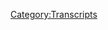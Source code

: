 {{DEFAULTSORT:
    #_TRANSCRIPT_0687:May 24, 2022
}}{{Transcript
    | title         = [[687: May 24, 2022]]
    | caption       = [https://knowledgefight.libsyn.com/687-may-24-2022 Listen to this episode on Libsyn]
    | episodeNumber = [[687: May 24, 2022|687]]
    | length        = 02:27:59
}}

{{MessageBox
    | header     = Warning: Bot Generated Content
    | text       = This transcript was automatically generated by transcription software and likely contains many mistakes and misattributions. Please check the audio for definitive quotes, attribution, and context.
    | image      = N3yvass4myg91.webp
    | imagewidth = 50px
    | id         = warning
}}

{{TranscriptBlock
    | name      = Unknown Speaker
    | timestamp = 00:00:00.000
    | text      = N-N-N-N-N-N-N-Knowledge Fight
}}

{{TranscriptBlock
    | name      = Unknown Speaker
    | timestamp = 00:00:12.960
    | text      = Damn, and Jordan, I am sweating.
}}

{{TranscriptBlock
    | name      = Unknown Speaker
    | timestamp = 00:00:19.600
    | text      = Knowledgefight.com, it's time to pray.
}}

{{TranscriptBlock
    | name      = Unknown Speaker
    | timestamp = 00:00:21.480
    | text      = I have great respect for Knowledgefight.
}}

{{TranscriptBlock
    | name      = Unknown Speaker
    | timestamp = 00:00:23.920
    | text      = Knowledgefight.
}}

{{TranscriptBlock
    | name      = Unknown Speaker
    | timestamp = 00:00:24.920
    | text      = I'm sick of them posing as if they're the good guys, saying we are the bad guys.
}}

{{TranscriptBlock
    | name      = Unknown Speaker
    | timestamp = 00:00:29.359
    | text      = That's a problem for me.
}}

{{TranscriptBlock
    | name      = Unknown Speaker
    | timestamp = 00:00:30.359
    | text      = This is stupid.
}}

{{TranscriptBlock
    | name      = Unknown Speaker
    | timestamp = 00:00:31.359
    | text      = This is logical.
}}

{{TranscriptBlock
    | name      = Unknown Speaker
    | timestamp = 00:00:32.359
    | text      = N-N-N-N-Knowledge Fight.
}}

{{TranscriptBlock
    | name      = Unknown Speaker
    | timestamp = 00:00:33.359
    | text      = Damn, and Jordan, Knowledgefight.
}}

{{TranscriptBlock
    | name      = Unknown Speaker
    | timestamp = 00:00:34.939
    | text      = What et elre et elre et elre et elre need me, need money.
}}

{{TranscriptBlock
    | name      = Unknown Speaker
    | timestamp = 00:00:41.439
    | text      = deep deep, Andy in Kansas.
}}

{{TranscriptBlock
    | name      = Unknown Speaker
    | timestamp = 00:00:42.840
    | text      = Andy in Kabier Stop it.
}}

{{TranscriptBlock
    | name      = Unknown Speaker
    | timestamp = 00:00:43.840
    | text      = Andy in Kansas.
}}

{{TranscriptBlock
    | name      = Unknown Speaker
    | timestamp = 00:00:44.840
    | text      = Andy in Kansas.
}}

{{TranscriptBlock
    | name      = Unknown Speaker
    | timestamp = 00:00:45.840
    | text      = Andy is out of Pre andy and Kansas, you're on the earth, and I love your word.
}}

{{TranscriptBlock
    | name      = Unknown Speaker
    | timestamp = 00:00:53.119
    | text      = Knowledgefight.com storage.
}}

{{TranscriptBlock
    | name      = Unknown Speaker
    | timestamp = 00:00:54.799
    | text      = Knowledgefight.com
}}

{{TranscriptBlock
    | name      = Unknown Speaker
    | timestamp = 00:00:56.799
    | text      = I love you
}}

{{TranscriptBlock
    | name      = Unknown Speaker
    | timestamp = 00:00:58.799
    | text      = Hey everybody welcome back to Knowledgefight
}}

{{TranscriptBlock
    | name      = Unknown Speaker
    | timestamp = 00:01:00.799
    | text      = I'm Dan. I'm Jordan. We're a couple dudes
}}

{{TranscriptBlock
    | name      = Unknown Speaker
    | timestamp = 00:01:02.799
    | text      = I'd like to sit around and worship at the altar of Selene
}}

{{TranscriptBlock
    | name      = Unknown Speaker
    | timestamp = 00:01:04.799
    | text      = and talk a little bit about Alex Jones
}}

{{TranscriptBlock
    | name      = Unknown Speaker
    | timestamp = 00:01:06.799
    | text      = Oh indeed we are Dan. Jordan
}}

{{TranscriptBlock
    | name      = Unknown Speaker
    | timestamp = 00:01:08.799
    | text      = Dan, quick question for ya. What's up?
}}

{{TranscriptBlock
    | name      = Unknown Speaker
    | timestamp = 00:01:10.799
    | text      = What's your bright spot today? My bright spot today Jordan
}}

{{TranscriptBlock
    | name      = Unknown Speaker
    | timestamp = 00:01:12.799
    | text      = some may call this
}}

{{TranscriptBlock
    | name      = Unknown Speaker
    | timestamp = 00:01:14.799
    | text      = trivial, some may call this
}}

{{TranscriptBlock
    | name      = Unknown Speaker
    | timestamp = 00:01:16.799
    | text      = unimportant, but that's what the bright spots are often
}}

{{TranscriptBlock
    | name      = Unknown Speaker
    | timestamp = 00:01:18.799
    | text      = about. Indeed. I was grocery
}}

{{TranscriptBlock
    | name      = Unknown Speaker
    | timestamp = 00:01:20.799
    | text      = shopping and I noticed something that
}}

{{TranscriptBlock
    | name      = Unknown Speaker
    | timestamp = 00:01:22.799
    | text      = I didn't really realize existed
}}

{{TranscriptBlock
    | name      = Unknown Speaker
    | timestamp = 00:01:24.799
    | text      = but I kind of probably did in the back of my mind
}}

{{TranscriptBlock
    | name      = Unknown Speaker
    | timestamp = 00:01:26.799
    | text      = Leprechauns. Yes. I got a
}}

{{TranscriptBlock
    | name      = Unknown Speaker
    | timestamp = 00:01:28.799
    | text      = leprechaun. Okay. I bought Lucky Charms
}}

{{TranscriptBlock
    | name      = Unknown Speaker
    | timestamp = 00:01:30.799
    | text      = No, um, the
}}

{{TranscriptBlock
    | name      = Unknown Speaker
    | timestamp = 00:01:32.799
    | text      = sauce cups. Sauce cups?
}}

{{TranscriptBlock
    | name      = Unknown Speaker
    | timestamp = 00:01:34.799
    | text      = Disposable sauce cups. Yes! No, I
}}

{{TranscriptBlock
    | name      = Unknown Speaker
    | timestamp = 00:01:36.799
    | text      = understand. Yeah
}}

{{TranscriptBlock
    | name      = Unknown Speaker
    | timestamp = 00:01:38.799
    | text      = in the like paper plates section
}}

{{TranscriptBlock
    | name      = Unknown Speaker
    | timestamp = 00:01:40.799
    | text      = I didn't realize they would just sell
}}

{{TranscriptBlock
    | name      = Unknown Speaker
    | timestamp = 00:01:42.799
    | text      = like a big pack of
}}

{{TranscriptBlock
    | name      = Unknown Speaker
    | timestamp = 00:01:44.799
    | text      = sauce cups. No, you assume you can
}}

{{TranscriptBlock
    | name      = Unknown Speaker
    | timestamp = 00:01:46.799
    | text      = only get those from a restaurant. Right. They're the
}}

{{TranscriptBlock
    | name      = Unknown Speaker
    | timestamp = 00:01:48.799
    | text      = only ones who have access to sauce cups
}}

{{TranscriptBlock
    | name      = Unknown Speaker
    | timestamp = 00:01:50.799
    | text      = I figured there'd be an embargo
}}

{{TranscriptBlock
    | name      = Unknown Speaker
    | timestamp = 00:01:52.799
    | text      = on just civilians
}}

{{TranscriptBlock
    | name      = Unknown Speaker
    | timestamp = 00:01:54.799
    | text      = buying sauce cups. Why would I go to a restaurant
}}

{{TranscriptBlock
    | name      = Unknown Speaker
    | timestamp = 00:01:56.799
    | text      = if I could buy my own sauce cups? I love
}}

{{TranscriptBlock
    | name      = Unknown Speaker
    | timestamp = 00:01:58.799
    | text      = I love to dip. Dipping is
}}

{{TranscriptBlock
    | name      = Unknown Speaker
    | timestamp = 00:02:00.799
    | text      = a hobby of mine. Many people love dipping
}}

{{TranscriptBlock
    | name      = Unknown Speaker
    | timestamp = 00:02:02.799
    | text      = And so this was really exciting
}}

{{TranscriptBlock
    | name      = Unknown Speaker
    | timestamp = 00:02:04.799
    | text      = and I've enjoyed it. It's made me
}}

{{TranscriptBlock
    | name      = Unknown Speaker
    | timestamp = 00:02:06.799
    | text      = think like, okay, I got this bag
}}

{{TranscriptBlock
    | name      = Unknown Speaker
    | timestamp = 00:02:08.800
    | text      = of them and that's great, but this is eventually
}}

{{TranscriptBlock
    | name      = Unknown Speaker
    | timestamp = 00:02:10.800
    | text      = going to get very wasteful. I may need to
}}

{{TranscriptBlock
    | name      = Unknown Speaker
    | timestamp = 00:02:12.800
    | text      = see if I can find reusable
}}

{{TranscriptBlock
    | name      = Unknown Speaker
    | timestamp = 00:02:14.800
    | text      = of the exact same size. Like why
}}

{{TranscriptBlock
    | name      = Unknown Speaker
    | timestamp = 00:02:16.800
    | text      = not? That's got to exist somewhere
}}

{{TranscriptBlock
    | name      = Unknown Speaker
    | timestamp = 00:02:18.800
    | text      = right? That's a good point. That might be my next bright spot.
}}

{{TranscriptBlock
    | name      = Unknown Speaker
    | timestamp = 00:02:20.800
    | text      = I mean I think it's called Tupperware?
}}

{{TranscriptBlock
    | name      = Unknown Speaker
    | timestamp = 00:02:22.800
    | text      = No. Well Tupperware does come in a lot
}}

{{TranscriptBlock
    | name      = Unknown Speaker
    | timestamp = 00:02:24.800
    | text      = of sizes. Probably there are some
}}

{{TranscriptBlock
    | name      = Unknown Speaker
    | timestamp = 00:02:26.800
    | text      = that are... I bet they've got sauce cup Tupperwares
}}

{{TranscriptBlock
    | name      = Unknown Speaker
    | timestamp = 00:02:28.800
    | text      = Oh no. I'll have to get you in contact with
}}

{{TranscriptBlock
    | name      = Unknown Speaker
    | timestamp = 00:02:30.800
    | text      = my Tupperware party friend and mom.
}}

{{TranscriptBlock
    | name      = Unknown Speaker
    | timestamp = 00:02:32.800
    | text      = So yeah
}}

{{TranscriptBlock
    | name      = Unknown Speaker
    | timestamp = 00:02:34.800
    | text      = what's your bright spot? My bright spot
}}

{{TranscriptBlock
    | name      = Unknown Speaker
    | timestamp = 00:02:36.800
    | text      = Dan is, I had a great Friday
}}

{{TranscriptBlock
    | name      = Unknown Speaker
    | timestamp = 00:02:38.800
    | text      = I had a great Friday
}}

{{TranscriptBlock
    | name      = Unknown Speaker
    | timestamp = 00:02:40.800
    | text      = First thing first, I finished my hand tattoo
}}

{{TranscriptBlock
    | name      = Unknown Speaker
    | timestamp = 00:02:42.800
    | text      = I noticed it looked a little bit darker. Yeah, it's great
}}

{{TranscriptBlock
    | name      = Unknown Speaker
    | timestamp = 00:02:44.800
    | text      = Got a nice little contrast in there
}}

{{TranscriptBlock
    | name      = Unknown Speaker
    | timestamp = 00:02:46.800
    | text      = added some shadows there and then
}}

{{TranscriptBlock
    | name      = Unknown Speaker
    | timestamp = 00:02:48.800
    | text      = later on I finally got to
}}

{{TranscriptBlock
    | name      = Unknown Speaker
    | timestamp = 00:02:50.800
    | text      = speak in, not person, but
}}

{{TranscriptBlock
    | name      = Unknown Speaker
    | timestamp = 00:02:52.800
    | text      = in audio with
}}

{{TranscriptBlock
    | name      = Unknown Speaker
    | timestamp = 00:02:54.800
    | text      = Molly at Socialist Dog Mom
}}

{{TranscriptBlock
    | name      = Unknown Speaker
    | timestamp = 00:02:56.800
    | text      = we watched the magicians together
}}

{{TranscriptBlock
    | name      = Unknown Speaker
    | timestamp = 00:02:58.800
    | text      = and it went great!
}}

{{TranscriptBlock
    | name      = Unknown Speaker
    | timestamp = 00:03:00.800
    | text      = And? And what?
}}

{{TranscriptBlock
    | name      = Unknown Speaker
    | timestamp = 00:03:02.800
    | text      = And the stream exploded
}}

{{TranscriptBlock
    | name      = Unknown Speaker
    | timestamp = 00:03:04.800
    | text      = because the power in my
}}

{{TranscriptBlock
    | name      = Unknown Speaker
    | timestamp = 00:03:06.800
    | text      = entire block shut off after
}}

{{TranscriptBlock
    | name      = Unknown Speaker
    | timestamp = 00:03:08.800
    | text      = a suspicious explosion-y
}}

{{TranscriptBlock
    | name      = Unknown Speaker
    | timestamp = 00:03:10.800
    | text      = sound. So somebody's
}}

{{TranscriptBlock
    | name      = Unknown Speaker
    | timestamp = 00:03:12.800
    | text      = transformer probably blew up.
}}

{{TranscriptBlock
    | name      = Unknown Speaker
    | timestamp = 00:03:14.800
    | text      = You're not going to be as suspicious as you're
}}

{{TranscriptBlock
    | name      = Unknown Speaker
    | timestamp = 00:03:16.800
    | text      = making it out to be. No one was sabotaging your stream.
}}

{{TranscriptBlock
    | name      = Unknown Speaker
    | timestamp = 00:03:18.800
    | text      = No, no, no. Transformer
}}

{{TranscriptBlock
    | name      = Unknown Speaker
    | timestamp = 00:03:20.800
    | text      = kind of made a big noise and then everything crashed
}}

{{TranscriptBlock
    | name      = Unknown Speaker
    | timestamp = 00:03:22.800
    | text      = but until then, without
}}

{{TranscriptBlock
    | name      = Unknown Speaker
    | timestamp = 00:03:24.800
    | text      = a hitch. Yeah, you were texting me about
}}

{{TranscriptBlock
    | name      = Unknown Speaker
    | timestamp = 00:03:26.800
    | text      = your power being out and I was enjoying
}}

{{TranscriptBlock
    | name      = Unknown Speaker
    | timestamp = 00:03:28.800
    | text      = trying to be a detective. Like
}}

{{TranscriptBlock
    | name      = Unknown Speaker
    | timestamp = 00:03:30.800
    | text      = looking into it and seeing if like, ooh can we find
}}

{{TranscriptBlock
    | name      = Unknown Speaker
    | timestamp = 00:03:32.800
    | text      = an update? I thought for sure that there would be
}}

{{TranscriptBlock
    | name      = Unknown Speaker
    | timestamp = 00:03:34.800
    | text      = something. That was a really large sounding
}}

{{TranscriptBlock
    | name      = Unknown Speaker
    | timestamp = 00:03:36.800
    | text      = explosion. Yeah, it was weird to me
}}

{{TranscriptBlock
    | name      = Unknown Speaker
    | timestamp = 00:03:38.800
    | text      = how long it took for anything to show up on
}}

{{TranscriptBlock
    | name      = Unknown Speaker
    | timestamp = 00:03:40.800
    | text      = ComEd's outage map.
}}

{{TranscriptBlock
    | name      = Unknown Speaker
    | timestamp = 00:03:42.800
    | text      = But yeah, eventually it did.
}}

{{TranscriptBlock
    | name      = Unknown Speaker
    | timestamp = 00:03:44.800
    | text      = And then, how long did it last?
}}

{{TranscriptBlock
    | name      = Unknown Speaker
    | timestamp = 00:03:46.800
    | text      = When did your power come back on?
}}

{{TranscriptBlock
    | name      = Unknown Speaker
    | timestamp = 00:03:48.800
    | text      = Probably about four hours. Did you pick back up
}}

{{TranscriptBlock
    | name      = Unknown Speaker
    | timestamp = 00:03:50.800
    | text      = on the stream? We tried to
}}

{{TranscriptBlock
    | name      = Unknown Speaker
    | timestamp = 00:03:52.800
    | text      = but Molly had gone to sleep
}}

{{TranscriptBlock
    | name      = Unknown Speaker
    | timestamp = 00:03:54.800
    | text      = at that point. Yeah, unfortunately.
}}

{{TranscriptBlock
    | name      = Unknown Speaker
    | timestamp = 00:03:56.800
    | text      = Well, I'm glad
}}

{{TranscriptBlock
    | name      = Unknown Speaker
    | timestamp = 00:03:58.800
    | text      = that it went well while it did.
}}

{{TranscriptBlock
    | name      = Unknown Speaker
    | timestamp = 00:04:00.800
    | text      = While it was, it was.
}}

{{TranscriptBlock
    | name      = Unknown Speaker
    | timestamp = 00:04:02.800
    | text      = And probably next time
}}

{{TranscriptBlock
    | name      = Unknown Speaker
    | timestamp = 00:04:04.800
    | text      = there won't be a transformer explosion.
}}

{{TranscriptBlock
    | name      = Unknown Speaker
    | timestamp = 00:04:06.800
    | text      = I hope not. Unless it is suspicious.
}}

{{TranscriptBlock
    | name      = Unknown Speaker
    | timestamp = 00:04:08.800
    | text      = Unless that's the case. Then you're fucked.
}}

{{TranscriptBlock
    | name      = Unknown Speaker
    | timestamp = 00:04:10.800
    | text      = It's going to be every time. There's the
}}

{{TranscriptBlock
    | name      = Unknown Speaker
    | timestamp = 00:04:12.800
    | text      = stream saboteur out there. Uh huh.
}}

{{TranscriptBlock
    | name      = Unknown Speaker
    | timestamp = 00:04:14.800
    | text      = You never know when who's going to serial stream saboteur
}}

{{TranscriptBlock
    | name      = Unknown Speaker
    | timestamp = 00:04:16.800
    | text      = you. Yup. Triple S. Serial stream
}}

{{TranscriptBlock
    | name      = Unknown Speaker
    | timestamp = 00:04:18.800
    | text      = saboteur. Yup. Yup. So Jordan
}}

{{TranscriptBlock
    | name      = Unknown Speaker
    | timestamp = 00:04:20.800
    | text      = today we have an episode to go over.
}}

{{TranscriptBlock
    | name      = Unknown Speaker
    | timestamp = 00:04:22.800
    | text      = Indeed. Last week we
}}

{{TranscriptBlock
    | name      = Unknown Speaker
    | timestamp = 00:04:24.800
    | text      = decided that it was
}}

{{TranscriptBlock
    | name      = Unknown Speaker
    | timestamp = 00:04:26.800
    | text      = not in anyone's best interest
}}

{{TranscriptBlock
    | name      = Unknown Speaker
    | timestamp = 00:04:28.800
    | text      = for us to cover Alex's response
}}

{{TranscriptBlock
    | name      = Unknown Speaker
    | timestamp = 00:04:30.800
    | text      = to the Uvalde shooting. Right.
}}

{{TranscriptBlock
    | name      = Unknown Speaker
    | timestamp = 00:04:32.800
    | text      = But the time has come
}}

{{TranscriptBlock
    | name      = Unknown Speaker
    | timestamp = 00:04:34.800
    | text      = and today we are going to be getting into
}}

{{TranscriptBlock
    | name      = Unknown Speaker
    | timestamp = 00:04:36.800
    | text      = that. So here's
}}

{{TranscriptBlock
    | name      = Unknown Speaker
    | timestamp = 00:04:38.800
    | text      = the sort of syllabus of
}}

{{TranscriptBlock
    | name      = Unknown Speaker
    | timestamp = 00:04:40.800
    | text      = things. Today is almost the bottle
}}

{{TranscriptBlock
    | name      = Unknown Speaker
    | timestamp = 00:04:42.800
    | text      = episode you could say.
}}

{{TranscriptBlock
    | name      = Unknown Speaker
    | timestamp = 00:04:44.800
    | text      = In as much as we're just going to be talking
}}

{{TranscriptBlock
    | name      = Unknown Speaker
    | timestamp = 00:04:46.800
    | text      = about Alex's emergency
}}

{{TranscriptBlock
    | name      = Unknown Speaker
    | timestamp = 00:04:48.800
    | text      = report from that night.
}}

{{TranscriptBlock
    | name      = Unknown Speaker
    | timestamp = 00:04:50.800
    | text      = From May 24th
}}

{{TranscriptBlock
    | name      = Unknown Speaker
    | timestamp = 00:04:52.800
    | text      = 2022. Hours after
}}

{{TranscriptBlock
    | name      = Unknown Speaker
    | timestamp = 00:04:54.800
    | text      = the shooting. Oh my god. Yes.
}}

{{TranscriptBlock
    | name      = Unknown Speaker
    | timestamp = 00:04:56.800
    | text      = And so we're going to be covering that and
}}

{{TranscriptBlock
    | name      = Unknown Speaker
    | timestamp = 00:04:58.800
    | text      = then on Wednesday we'll get into more
}}

{{TranscriptBlock
    | name      = Unknown Speaker
    | timestamp = 00:05:00.800
    | text      = of the like continuing coverage. Show full.
}}

{{TranscriptBlock
    | name      = Unknown Speaker
    | timestamp = 00:05:02.800
    | text      = Yeah, yeah, yeah. Okay. But just because
}}

{{TranscriptBlock
    | name      = Unknown Speaker
    | timestamp = 00:05:04.800
    | text      = this was such a immediate
}}

{{TranscriptBlock
    | name      = Unknown Speaker
    | timestamp = 00:05:06.800
    | text      = document of Alex's response and
}}

{{TranscriptBlock
    | name      = Unknown Speaker
    | timestamp = 00:05:08.800
    | text      = some other stuff
}}

{{TranscriptBlock
    | name      = Unknown Speaker
    | timestamp = 00:05:10.800
    | text      = it felt like it had a stand
}}

{{TranscriptBlock
    | name      = Unknown Speaker
    | timestamp = 00:05:12.800
    | text      = alone quality. We can see what's going
}}

{{TranscriptBlock
    | name      = Unknown Speaker
    | timestamp = 00:05:14.800
    | text      = on and then as we cover
}}

{{TranscriptBlock
    | name      = Unknown Speaker
    | timestamp = 00:05:16.800
    | text      = more of the time afterwards you can see how things
}}

{{TranscriptBlock
    | name      = Unknown Speaker
    | timestamp = 00:05:18.800
    | text      = maybe develop. Yeah.
}}

{{TranscriptBlock
    | name      = Unknown Speaker
    | timestamp = 00:05:20.800
    | text      = One of the reasons that I'm giving this
}}

{{TranscriptBlock
    | name      = Unknown Speaker
    | timestamp = 00:05:22.800
    | text      = caveat is because
}}

{{TranscriptBlock
    | name      = Unknown Speaker
    | timestamp = 00:05:24.800
    | text      = as we are recording in
}}

{{TranscriptBlock
    | name      = Unknown Speaker
    | timestamp = 00:05:26.800
    | text      = the present day we are aware
}}

{{TranscriptBlock
    | name      = Unknown Speaker
    | timestamp = 00:05:28.800
    | text      = of a number of things that it's unfair to
}}

{{TranscriptBlock
    | name      = Unknown Speaker
    | timestamp = 00:05:30.800
    | text      = judge Alex by. Sure.
}}

{{TranscriptBlock
    | name      = Unknown Speaker
    | timestamp = 00:05:32.800
    | text      = On this day. Naturally.
}}

{{TranscriptBlock
    | name      = Unknown Speaker
    | timestamp = 00:05:34.800
    | text      = Like in terms of the police response
}}

{{TranscriptBlock
    | name      = Unknown Speaker
    | timestamp = 00:05:36.800
    | text      = and a lot of that conversation. Right.
}}

{{TranscriptBlock
    | name      = Unknown Speaker
    | timestamp = 00:05:38.800
    | text      = That is awareness that we have
}}

{{TranscriptBlock
    | name      = Unknown Speaker
    | timestamp = 00:05:40.800
    | text      = that we shouldn't transpose onto
}}

{{TranscriptBlock
    | name      = Unknown Speaker
    | timestamp = 00:05:42.800
    | text      = what we're covering today.
}}

{{TranscriptBlock
    | name      = Unknown Speaker
    | timestamp = 00:05:44.800
    | text      = Correct. And it's
}}

{{TranscriptBlock
    | name      = Unknown Speaker
    | timestamp = 00:05:46.800
    | text      = difficult to
}}

{{TranscriptBlock
    | name      = Unknown Speaker
    | timestamp = 00:05:48.800
    | text      = sort of segment
}}

{{TranscriptBlock
    | name      = Unknown Speaker
    | timestamp = 00:05:50.800
    | text      = that off. Sure. But that's more of a
}}

{{TranscriptBlock
    | name      = Unknown Speaker
    | timestamp = 00:05:52.800
    | text      = discussion for Wednesday.
}}

{{TranscriptBlock
    | name      = Unknown Speaker
    | timestamp = 00:05:54.800
    | text      = As opposed to, although I do think it's
}}

{{TranscriptBlock
    | name      = Unknown Speaker
    | timestamp = 00:05:56.800
    | text      = important and obviously I'm not trying to
}}

{{TranscriptBlock
    | name      = Unknown Speaker
    | timestamp = 00:05:58.800
    | text      = like avoid it or anything. No, of course not.
}}

{{TranscriptBlock
    | name      = Unknown Speaker
    | timestamp = 00:06:00.800
    | text      = Right, right, right. It's just a lot of that information
}}

{{TranscriptBlock
    | name      = Unknown Speaker
    | timestamp = 00:06:02.800
    | text      = was not known.
}}

{{TranscriptBlock
    | name      = Unknown Speaker
    | timestamp = 00:06:04.800
    | text      = And you can really only judge somebody by
}}

{{TranscriptBlock
    | name      = Unknown Speaker
    | timestamp = 00:06:06.800
    | text      = the information that's known and what
}}

{{TranscriptBlock
    | name      = Unknown Speaker
    | timestamp = 00:06:08.800
    | text      = they do with it when they do
}}

{{TranscriptBlock
    | name      = Unknown Speaker
    | timestamp = 00:06:10.800
    | text      = what they do. This bears close reading
}}

{{TranscriptBlock
    | name      = Unknown Speaker
    | timestamp = 00:06:12.800
    | text      = within the context that it is given.
}}

{{TranscriptBlock
    | name      = Unknown Speaker
    | timestamp = 00:06:14.800
    | text      = Yes. As opposed to bringing whatever it is
}}

{{TranscriptBlock
    | name      = Unknown Speaker
    | timestamp = 00:06:16.800
    | text      = we decide to bring to.
}}

{{TranscriptBlock
    | name      = Unknown Speaker
    | timestamp = 00:06:18.800
    | text      = And maybe this is being
}}

{{TranscriptBlock
    | name      = Unknown Speaker
    | timestamp = 00:06:20.800
    | text      = a little bit too precise with things
}}

{{TranscriptBlock
    | name      = Unknown Speaker
    | timestamp = 00:06:22.800
    | text      = but I think in the
}}

{{TranscriptBlock
    | name      = Unknown Speaker
    | timestamp = 00:06:24.800
    | text      = context of this coverage
}}

{{TranscriptBlock
    | name      = Unknown Speaker
    | timestamp = 00:06:26.800
    | text      = of an event that is
}}

{{TranscriptBlock
    | name      = Unknown Speaker
    | timestamp = 00:06:28.800
    | text      = this major
}}

{{TranscriptBlock
    | name      = Unknown Speaker
    | timestamp = 00:06:30.800
    | text      = and traumatic.
}}

{{TranscriptBlock
    | name      = Unknown Speaker
    | timestamp = 00:06:32.800
    | text      = I think it bears that.
}}

{{TranscriptBlock
    | name      = Unknown Speaker
    | timestamp = 00:06:34.800
    | text      = Yes. So we'll get to this episode but first
}}

{{TranscriptBlock
    | name      = Unknown Speaker
    | timestamp = 00:06:36.800
    | text      = let's take a little moment to say hello to some new
}}

{{TranscriptBlock
    | name      = Unknown Speaker
    | timestamp = 00:06:38.800
    | text      = wonks. Oh, that's a great idea. So first
}}

{{TranscriptBlock
    | name      = Unknown Speaker
    | timestamp = 00:06:40.800
    | text      = Maddicus Finch, thank you so much. You are now
}}

{{TranscriptBlock
    | name      = Unknown Speaker
    | timestamp = 00:06:42.800
    | text      = a policy wonk. I'm a policy wonk.
}}

{{TranscriptBlock
    | name      = Unknown Speaker
    | timestamp = 00:06:44.800
    | text      = Thank you very much. Thank you. Next. Andy from
}}

{{TranscriptBlock
    | name      = Unknown Speaker
    | timestamp = 00:06:46.800
    | text      = Canada, I love you. Thank you so much. You are now
}}

{{TranscriptBlock
    | name      = Unknown Speaker
    | timestamp = 00:06:48.800
    | text      = a policy wonk. I'm a policy wonk.
}}

{{TranscriptBlock
    | name      = Unknown Speaker
    | timestamp = 00:06:50.800
    | text      = Thank you very much. Thank you. Next.
}}

{{TranscriptBlock
    | name      = Unknown Speaker
    | timestamp = 00:06:52.800
    | text      = Amplexus, Satan's middle management HR
}}

{{TranscriptBlock
    | name      = Unknown Speaker
    | timestamp = 00:06:54.800
    | text      = assistant. Thank you so much. You are now a policy wonk.
}}

{{TranscriptBlock
    | name      = Unknown Speaker
    | timestamp = 00:06:56.800
    | text      = I'm a policy wonk. Thank you very much.
}}

{{TranscriptBlock
    | name      = Unknown Speaker
    | timestamp = 00:06:58.800
    | text      = Thank you. Next. Ben from the
}}

{{TranscriptBlock
    | name      = Unknown Speaker
    | timestamp = 00:07:00.800
    | text      = Year of Our Lord 2020 Rob
}}

{{TranscriptBlock
    | name      = Unknown Speaker
    | timestamp = 00:07:02.800
    | text      = Dew. Thank you so much. You are now a policy wonk.
}}

{{TranscriptBlock
    | name      = Unknown Speaker
    | timestamp = 00:07:04.800
    | text      = I'm a policy wonk. Thank you very much.
}}

{{TranscriptBlock
    | name      = Unknown Speaker
    | timestamp = 00:07:06.800
    | text      = Thank you. Next. Look Coop
}}

{{TranscriptBlock
    | name      = Unknown Speaker
    | timestamp = 00:07:08.800
    | text      = I made it on the show. Thank you so much. You are now
}}

{{TranscriptBlock
    | name      = Unknown Speaker
    | timestamp = 00:07:10.800
    | text      = a policy wonk. I'm a policy wonk.
}}

{{TranscriptBlock
    | name      = Unknown Speaker
    | timestamp = 00:07:12.800
    | text      = Thank you very much. Thank you. And we got a couple
}}

{{TranscriptBlock
    | name      = Unknown Speaker
    | timestamp = 00:07:14.800
    | text      = of technocrats here in the mix. So first
}}

{{TranscriptBlock
    | name      = Unknown Speaker
    | timestamp = 00:07:16.800
    | text      = even better, better muscleier
}}

{{TranscriptBlock
    | name      = Unknown Speaker
    | timestamp = 00:07:18.800
    | text      = Nate. Thank you so much. You are now a technocrat.
}}

{{TranscriptBlock
    | name      = Unknown Speaker
    | timestamp = 00:07:20.800
    | text      = And Deesmon
}}

{{TranscriptBlock
    | name      = Unknown Speaker
    | timestamp = 00:07:22.800
    | text      = and Doddy Clay, a Creed
}}

{{TranscriptBlock
    | name      = Unknown Speaker
    | timestamp = 00:07:24.800
    | text      = and Nickelback fusion cover band. Thank you
}}

{{TranscriptBlock
    | name      = Unknown Speaker
    | timestamp = 00:07:26.800
    | text      = so much. You are now a technocrat.
}}

{{TranscriptBlock
    | name      = Unknown Speaker
    | timestamp = 00:07:28.800
    | text      = I'm a policy wonk. I have
}}

{{TranscriptBlock
    | name      = Unknown Speaker
    | timestamp = 00:07:30.800
    | text      = risen above my
}}

{{TranscriptBlock
    | name      = Unknown Speaker
    | timestamp = 00:07:32.800
    | text      = enemies. I might quit tomorrow actually.
}}

{{TranscriptBlock
    | name      = Unknown Speaker
    | timestamp = 00:07:34.800
    | text      = I'm just going to take a little breaky now.
}}

{{TranscriptBlock
    | name      = Unknown Speaker
    | timestamp = 00:07:36.800
    | text      = A little
}}

{{TranscriptBlock
    | name      = Unknown Speaker
    | timestamp = 00:07:38.800
    | text      = breaky for me.
}}

{{TranscriptBlock
    | name      = Unknown Speaker
    | timestamp = 00:07:40.800
    | text      = And then we're going to
}}

{{TranscriptBlock
    | name      = Unknown Speaker
    | timestamp = 00:07:42.800
    | text      = come back. And
}}

{{TranscriptBlock
    | name      = Unknown Speaker
    | timestamp = 00:07:44.800
    | text      = I'm going to start the show over.
}}

{{TranscriptBlock
    | name      = Unknown Speaker
    | timestamp = 00:07:46.800
    | text      = But I'm the devil. I've got to be taken over here.
}}

{{TranscriptBlock
    | name      = Unknown Speaker
    | timestamp = 00:07:48.800
    | text      = I've been all this blah, blah, blah, blah.
}}

{{TranscriptBlock
    | name      = Unknown Speaker
    | timestamp = 00:07:50.800
    | text      = Fuck you. Fuck you.
}}

{{TranscriptBlock
    | name      = Unknown Speaker
    | timestamp = 00:07:52.800
    | text      = I got plenty of words for you, but at the
}}

{{TranscriptBlock
    | name      = Unknown Speaker
    | timestamp = 00:07:54.800
    | text      = end of the day, fuck you and your new
}}

{{TranscriptBlock
    | name      = Unknown Speaker
    | timestamp = 00:07:56.800
    | text      = world order and fuck the horse
}}

{{TranscriptBlock
    | name      = Unknown Speaker
    | timestamp = 00:07:58.800
    | text      = you rode in on and all your shit.
}}

{{TranscriptBlock
    | name      = Unknown Speaker
    | timestamp = 00:08:00.800
    | text      = Maybe today should be my last broadcast.
}}

{{TranscriptBlock
    | name      = Unknown Speaker
    | timestamp = 00:08:02.800
    | text      = Maybe I'll just be gone a month,
}}

{{TranscriptBlock
    | name      = Unknown Speaker
    | timestamp = 00:08:04.800
    | text      = maybe five years.
}}

{{TranscriptBlock
    | name      = Unknown Speaker
    | timestamp = 00:08:06.800
    | text      = Maybe I'll walk out of here tomorrow
}}

{{TranscriptBlock
    | name      = Unknown Speaker
    | timestamp = 00:08:08.800
    | text      = and you never see me again.
}}

{{TranscriptBlock
    | name      = Unknown Speaker
    | timestamp = 00:08:10.800
    | text      = That's really what I want to do.
}}

{{TranscriptBlock
    | name      = Unknown Speaker
    | timestamp = 00:08:12.800
    | text      = I never want to come back here again.
}}

{{TranscriptBlock
    | name      = Unknown Speaker
    | timestamp = 00:08:14.800
    | text      = I apologize to the crew
}}

{{TranscriptBlock
    | name      = Unknown Speaker
    | timestamp = 00:08:16.800
    | text      = and the listeners yesterday that I
}}

{{TranscriptBlock
    | name      = Unknown Speaker
    | timestamp = 00:08:18.800
    | text      = was legitimately having breakdowns
}}

{{TranscriptBlock
    | name      = Unknown Speaker
    | timestamp = 00:08:20.800
    | text      = on air. I'll be better
}}

{{TranscriptBlock
    | name      = Unknown Speaker
    | timestamp = 00:08:22.800
    | text      = tomorrow. A million times he is not.
}}

{{TranscriptBlock
    | name      = Unknown Speaker
    | timestamp = 00:08:24.800
    | text      = He is not better tomorrow. No, no, no.
}}

{{TranscriptBlock
    | name      = Unknown Speaker
    | timestamp = 00:08:26.800
    | text      = Nope, absolutely not.
}}

{{TranscriptBlock
    | name      = Unknown Speaker
    | timestamp = 00:08:28.800
    | text      = Now, this was recorded at
}}

{{TranscriptBlock
    | name      = Unknown Speaker
    | timestamp = 00:08:30.800
    | text      = seven in the
}}

{{TranscriptBlock
    | name      = Unknown Speaker
    | timestamp = 00:08:32.799
    | text      = evening central time
}}

{{TranscriptBlock
    | name      = Unknown Speaker
    | timestamp = 00:08:34.799
    | text      = in Austin.
}}

{{TranscriptBlock
    | name      = Unknown Speaker
    | timestamp = 00:08:36.799
    | text      = And I'll just give
}}

{{TranscriptBlock
    | name      = Unknown Speaker
    | timestamp = 00:08:38.799
    | text      = a little bit of a caveat warning
}}

{{TranscriptBlock
    | name      = Unknown Speaker
    | timestamp = 00:08:40.799
    | text      = maybe. I think
}}

{{TranscriptBlock
    | name      = Unknown Speaker
    | timestamp = 00:08:42.799
    | text      = Alex is a little drunk.
}}

{{TranscriptBlock
    | name      = Unknown Speaker
    | timestamp = 00:08:44.799
    | text      = I don't know if he's drunk, but
}}

{{TranscriptBlock
    | name      = Unknown Speaker
    | timestamp = 00:08:46.799
    | text      = he is not
}}

{{TranscriptBlock
    | name      = Unknown Speaker
    | timestamp = 00:08:48.799
    | text      = communicating the normal way that
}}

{{TranscriptBlock
    | name      = Unknown Speaker
    | timestamp = 00:08:50.799
    | text      = he does. And I want to
}}

{{TranscriptBlock
    | name      = Unknown Speaker
    | timestamp = 00:08:52.799
    | text      = give a little bit of a possible
}}

{{TranscriptBlock
    | name      = Unknown Speaker
    | timestamp = 00:08:54.799
    | text      = explanation in that
}}

{{TranscriptBlock
    | name      = Unknown Speaker
    | timestamp = 00:08:56.799
    | text      = maybe he's just really tired.
}}

{{TranscriptBlock
    | name      = Unknown Speaker
    | timestamp = 00:08:58.799
    | text      = I don't know. But there are
}}

{{TranscriptBlock
    | name      = Unknown Speaker
    | timestamp = 00:09:00.799
    | text      = mannerisms that are like
}}

{{TranscriptBlock
    | name      = Unknown Speaker
    | timestamp = 00:09:02.799
    | text      = this guy seems a little bit
}}

{{TranscriptBlock
    | name      = Unknown Speaker
    | timestamp = 00:09:04.799
    | text      = off. Whatever we're dealing with
}}

{{TranscriptBlock
    | name      = Unknown Speaker
    | timestamp = 00:09:06.799
    | text      = it is an altered state.
}}

{{TranscriptBlock
    | name      = Unknown Speaker
    | timestamp = 00:09:08.799
    | text      = Whatever the case for it may be.
}}

{{TranscriptBlock
    | name      = Unknown Speaker
    | timestamp = 00:09:10.799
    | text      = It feels that way and I think that
}}

{{TranscriptBlock
    | name      = Unknown Speaker
    | timestamp = 00:09:12.799
    | text      = that's part of the reason that he has Owen Troyer
}}

{{TranscriptBlock
    | name      = Unknown Speaker
    | timestamp = 00:09:14.799
    | text      = co-hosting with him. Oh, okay.
}}

{{TranscriptBlock
    | name      = Unknown Speaker
    | timestamp = 00:09:16.799
    | text      = Because I don't think Alex could have handled doing this on his own.
}}

{{TranscriptBlock
    | name      = Unknown Speaker
    | timestamp = 00:09:18.799
    | text      = No, so they went back into the studio
}}

{{TranscriptBlock
    | name      = Unknown Speaker
    | timestamp = 00:09:20.799
    | text      = to record this. Yeah. Gotcha.
}}

{{TranscriptBlock
    | name      = Unknown Speaker
    | timestamp = 00:09:22.799
    | text      = And I have a strong feeling
}}

{{TranscriptBlock
    | name      = Unknown Speaker
    | timestamp = 00:09:24.799
    | text      = that Alex, for whatever reason
}}

{{TranscriptBlock
    | name      = Unknown Speaker
    | timestamp = 00:09:26.799
    | text      = there was a lack of energy
}}

{{TranscriptBlock
    | name      = Unknown Speaker
    | timestamp = 00:09:28.799
    | text      = that was there and so
}}

{{TranscriptBlock
    | name      = Unknown Speaker
    | timestamp = 00:09:30.799
    | text      = of course you need. And Owen
}}

{{TranscriptBlock
    | name      = Unknown Speaker
    | timestamp = 00:09:32.799
    | text      = Owen handles a lot of this.
}}

{{TranscriptBlock
    | name      = Unknown Speaker
    | timestamp = 00:09:34.799
    | text      = He's doing a fair amount of
}}

{{TranscriptBlock
    | name      = Unknown Speaker
    | timestamp = 00:09:36.799
    | text      = heavy lifting. That's bad.
}}

{{TranscriptBlock
    | name      = Unknown Speaker
    | timestamp = 00:09:38.799
    | text      = So we start off here at the beginning
}}

{{TranscriptBlock
    | name      = Unknown Speaker
    | timestamp = 00:09:40.799
    | text      = and Alex, I feel like this is
}}

{{TranscriptBlock
    | name      = Unknown Speaker
    | timestamp = 00:09:42.799
    | text      = a little bit weird. He seems
}}

{{TranscriptBlock
    | name      = Unknown Speaker
    | timestamp = 00:09:44.799
    | text      = a little bit hyped almost
}}

{{TranscriptBlock
    | name      = Unknown Speaker
    | timestamp = 00:09:46.799
    | text      = for the idea that this special
}}

{{TranscriptBlock
    | name      = Unknown Speaker
    | timestamp = 00:09:48.799
    | text      = report is happening. Of course.
}}

{{TranscriptBlock
    | name      = Unknown Speaker
    | timestamp = 00:09:50.799
    | text      = Ladies and gentlemen, we are live
}}

{{TranscriptBlock
    | name      = Unknown Speaker
    | timestamp = 00:09:52.799
    | text      = on Tuesday night, May 24th
}}

{{TranscriptBlock
    | name      = Unknown Speaker
    | timestamp = 00:09:54.799
    | text      = 18 dead in South Texas
}}

{{TranscriptBlock
    | name      = Unknown Speaker
    | timestamp = 00:09:56.799
    | text      = live coverage. Ted Nugent, Owen Troyer
}}

{{TranscriptBlock
    | name      = Unknown Speaker
    | timestamp = 00:09:58.799
    | text      = myself, Alex Jones coming up.
}}

{{TranscriptBlock
    | name      = Unknown Speaker
    | timestamp = 00:10:00.799
    | text      = Infowars.
}}

{{TranscriptBlock
    | name      = Unknown Speaker
    | timestamp = 00:10:02.799
    | text      = The most banned
}}

{{TranscriptBlock
    | name      = Unknown Speaker
    | timestamp = 00:10:04.799
    | text      = network in the world.
}}

{{TranscriptBlock
    | name      = Unknown Speaker
    | timestamp = 00:10:06.799
    | text      = So there is like a
}}

{{TranscriptBlock
    | name      = Unknown Speaker
    | timestamp = 00:10:08.799
    | text      = hey, this is coming up.
}}

{{TranscriptBlock
    | name      = Unknown Speaker
    | timestamp = 00:10:10.799
    | text      = It feels unnecessary
}}

{{TranscriptBlock
    | name      = Unknown Speaker
    | timestamp = 00:10:12.799
    | text      = and it struck me as a little bit
}}

{{TranscriptBlock
    | name      = Unknown Speaker
    | timestamp = 00:10:14.799
    | text      = like ugh. Yeah, I don't
}}

{{TranscriptBlock
    | name      = Unknown Speaker
    | timestamp = 00:10:16.799
    | text      = necessarily appreciate a
}}

{{TranscriptBlock
    | name      = Unknown Speaker
    | timestamp = 00:10:18.799
    | text      = showmanship as
}}

{{TranscriptBlock
    | name      = Unknown Speaker
    | timestamp = 00:10:20.799
    | text      = a way
}}

{{TranscriptBlock
    | name      = Unknown Speaker
    | timestamp = 00:10:22.799
    | text      = to get people to draw into your
}}

{{TranscriptBlock
    | name      = Unknown Speaker
    | timestamp = 00:10:24.799
    | text      = broadcast. A teaser sting of like
}}

{{TranscriptBlock
    | name      = Unknown Speaker
    | timestamp = 00:10:26.799
    | text      = we got Ted Nugent coming up. I mean it is
}}

{{TranscriptBlock
    | name      = Unknown Speaker
    | timestamp = 00:10:28.799
    | text      = it is especially
}}

{{TranscriptBlock
    | name      = Unknown Speaker
    | timestamp = 00:10:30.799
    | text      = a voice that says
}}

{{TranscriptBlock
    | name      = Unknown Speaker
    | timestamp = 00:10:32.799
    | text      = get excited for what I
}}

{{TranscriptBlock
    | name      = Unknown Speaker
    | timestamp = 00:10:34.799
    | text      = have to say about this thing. We've
}}

{{TranscriptBlock
    | name      = Unknown Speaker
    | timestamp = 00:10:36.799
    | text      = got a great show for you about this.
}}

{{TranscriptBlock
    | name      = Unknown Speaker
    | timestamp = 00:10:38.799
    | text      = 100%. Yep. And it's
}}

{{TranscriptBlock
    | name      = Unknown Speaker
    | timestamp = 00:10:40.799
    | text      = yeah, the tone is off.
}}

{{TranscriptBlock
    | name      = Unknown Speaker
    | timestamp = 00:10:42.799
    | text      = Yeah, yeah, yeah. If Jimmy Carson
}}

{{TranscriptBlock
    | name      = Unknown Speaker
    | timestamp = 00:10:44.799
    | text      = was announcing like
}}

{{TranscriptBlock
    | name      = Unknown Speaker
    | timestamp = 00:10:46.799
    | text      = we've got Ted Nugent coming on
}}

{{TranscriptBlock
    | name      = Unknown Speaker
    | timestamp = 00:10:48.799
    | text      = after this, you're not far off.
}}

{{TranscriptBlock
    | name      = Unknown Speaker
    | timestamp = 00:10:50.799
    | text      = Yeah, I felt
}}

{{TranscriptBlock
    | name      = Unknown Speaker
    | timestamp = 00:10:52.799
    | text      = like we were maybe not
}}

{{TranscriptBlock
    | name      = Unknown Speaker
    | timestamp = 00:10:54.799
    | text      = where I hoped this would be.
}}

{{TranscriptBlock
    | name      = Unknown Speaker
    | timestamp = 00:10:56.799
    | text      = Yeah, not a good start. So there's a bit
}}

{{TranscriptBlock
    | name      = Unknown Speaker
    | timestamp = 00:10:58.799
    | text      = of a special report video package
}}

{{TranscriptBlock
    | name      = Unknown Speaker
    | timestamp = 00:11:00.799
    | text      = thing that plays after Alex does this
}}

{{TranscriptBlock
    | name      = Unknown Speaker
    | timestamp = 00:11:02.799
    | text      = promotional sting.
}}

{{TranscriptBlock
    | name      = Unknown Speaker
    | timestamp = 00:11:04.799
    | text      = And here's where we
}}

{{TranscriptBlock
    | name      = Unknown Speaker
    | timestamp = 00:11:06.799
    | text      = start the report proper.
}}

{{TranscriptBlock
    | name      = Unknown Speaker
    | timestamp = 00:11:08.799
    | text      = It's 7.08 Central
}}

{{TranscriptBlock
    | name      = Unknown Speaker
    | timestamp = 00:11:10.799
    | text      = Standard Time. I'm your host
}}

{{TranscriptBlock
    | name      = Unknown Speaker
    | timestamp = 00:11:12.799
    | text      = Alex Jones. I'm a Troyer host of the War Room
}}

{{TranscriptBlock
    | name      = Unknown Speaker
    | timestamp = 00:11:14.799
    | text      = riding shotgun. Ted Nugent
}}

{{TranscriptBlock
    | name      = Unknown Speaker
    | timestamp = 00:11:16.799
    | text      = NRA board member joining us coming up
}}

{{TranscriptBlock
    | name      = Unknown Speaker
    | timestamp = 00:11:18.799
    | text      = in the next hour.
}}

{{TranscriptBlock
    | name      = Unknown Speaker
    | timestamp = 00:11:20.799
    | text      = If you don't like doing emergency broadcasts
}}

{{TranscriptBlock
    | name      = Unknown Speaker
    | timestamp = 00:11:22.799
    | text      = like this, Texas
}}

{{TranscriptBlock
    | name      = Unknown Speaker
    | timestamp = 00:11:24.799
    | text      = has had a mass shooting in an elementary
}}

{{TranscriptBlock
    | name      = Unknown Speaker
    | timestamp = 00:11:26.799
    | text      = school in Uvalde
}}

{{TranscriptBlock
    | name      = Unknown Speaker
    | timestamp = 00:11:28.799
    | text      = outside
}}

{{TranscriptBlock
    | name      = Unknown Speaker
    | timestamp = 00:11:30.799
    | text      = of San Antonio.
}}

{{TranscriptBlock
    | name      = Unknown Speaker
    | timestamp = 00:11:32.799
    | text      = And they are now reporting
}}

{{TranscriptBlock
    | name      = Unknown Speaker
    | timestamp = 00:11:34.799
    | text      = 18 dead students, three adults
}}

{{TranscriptBlock
    | name      = Unknown Speaker
    | timestamp = 00:11:36.799
    | text      = killed in Uvalde school shooting.
}}

{{TranscriptBlock
    | name      = Unknown Speaker
    | timestamp = 00:11:38.799
    | text      = Not a lot of law enforcement sources.
}}

{{TranscriptBlock
    | name      = Unknown Speaker
    | timestamp = 00:11:40.799
    | text      = It's too early to say anything, but it's very
}}

{{TranscriptBlock
    | name      = Unknown Speaker
    | timestamp = 00:11:42.799
    | text      = bizarre that this reported individual
}}

{{TranscriptBlock
    | name      = Unknown Speaker
    | timestamp = 00:11:46.799
    | text      = who appears to be a transgender
}}

{{TranscriptBlock
    | name      = Unknown Speaker
    | timestamp = 00:11:48.799
    | text      = like the person that attacked
}}

{{TranscriptBlock
    | name      = Unknown Speaker
    | timestamp = 00:11:50.799
    | text      = Dave Chappelle
}}

{{TranscriptBlock
    | name      = Unknown Speaker
    | timestamp = 00:11:52.799
    | text      = last month
}}

{{TranscriptBlock
    | name      = Unknown Speaker
    | timestamp = 00:11:54.799
    | text      = had killed his grandmother reportedly
}}

{{TranscriptBlock
    | name      = Unknown Speaker
    | timestamp = 00:11:56.799
    | text      = and the Border Patrol was after him
}}

{{TranscriptBlock
    | name      = Unknown Speaker
    | timestamp = 00:11:58.799
    | text      = and then he ran to the school, crashed his vehicle
}}

{{TranscriptBlock
    | name      = Unknown Speaker
    | timestamp = 00:12:00.799
    | text      = got in, killed all these people
}}

{{TranscriptBlock
    | name      = Unknown Speaker
    | timestamp = 00:12:02.799
    | text      = and then they were saying he was
}}

{{TranscriptBlock
    | name      = Unknown Speaker
    | timestamp = 00:12:04.799
    | text      = captured but now they're reporting he is dead.
}}

{{TranscriptBlock
    | name      = Unknown Speaker
    | timestamp = 00:12:06.799
    | text      = If Alex doesn't like doing these special
}}

{{TranscriptBlock
    | name      = Unknown Speaker
    | timestamp = 00:12:08.799
    | text      = reports, I have some really good news for him.
}}

{{TranscriptBlock
    | name      = Unknown Speaker
    | timestamp = 00:12:10.799
    | text      = He absolutely doesn't have to. The only
}}

{{TranscriptBlock
    | name      = Unknown Speaker
    | timestamp = 00:12:12.799
    | text      = reason that he's doing this is to strike while the
}}

{{TranscriptBlock
    | name      = Unknown Speaker
    | timestamp = 00:12:14.799
    | text      = iron's hot. It's the exact same
}}

{{TranscriptBlock
    | name      = Unknown Speaker
    | timestamp = 00:12:16.799
    | text      = impetus that drove his actions immediately
}}

{{TranscriptBlock
    | name      = Unknown Speaker
    | timestamp = 00:12:18.799
    | text      = after the Buffalo shooting. He was gonna
}}

{{TranscriptBlock
    | name      = Unknown Speaker
    | timestamp = 00:12:20.799
    | text      = take the day off and have a guest host, but
}}

{{TranscriptBlock
    | name      = Unknown Speaker
    | timestamp = 00:12:22.799
    | text      = he couldn't resist the attention of how large the
}}

{{TranscriptBlock
    | name      = Unknown Speaker
    | timestamp = 00:12:24.799
    | text      = audience was in the wake of the shooting.
}}

{{TranscriptBlock
    | name      = Unknown Speaker
    | timestamp = 00:12:26.799
    | text      = He literally said that
}}

{{TranscriptBlock
    | name      = Unknown Speaker
    | timestamp = 00:12:28.799
    | text      = on his own show on air.
}}

{{TranscriptBlock
    | name      = Unknown Speaker
    | timestamp = 00:12:30.799
    | text      = Now Royce White is a former NBA
}}

{{TranscriptBlock
    | name      = Unknown Speaker
    | timestamp = 00:12:32.799
    | text      = player, a martial arts
}}

{{TranscriptBlock
    | name      = Unknown Speaker
    | timestamp = 00:12:34.799
    | text      = fighter as well,
}}

{{TranscriptBlock
    | name      = Unknown Speaker
    | timestamp = 00:12:36.799
    | text      = mixed martial arts, and he has
}}

{{TranscriptBlock
    | name      = Unknown Speaker
    | timestamp = 00:12:38.799
    | text      = really been kicking ass running against Ilhan Omar.
}}

{{TranscriptBlock
    | name      = Unknown Speaker
    | timestamp = 00:12:40.799
    | text      = He is about to take
}}

{{TranscriptBlock
    | name      = Unknown Speaker
    | timestamp = 00:12:42.799
    | text      = over here, ladies and gentlemen.
}}

{{TranscriptBlock
    | name      = Unknown Speaker
    | timestamp = 00:12:44.799
    | text      = He's got a special guest, David
}}

{{TranscriptBlock
    | name      = Unknown Speaker
    | timestamp = 00:12:46.799
    | text      = Penn, political activist, international businessman.
}}

{{TranscriptBlock
    | name      = Unknown Speaker
    | timestamp = 00:12:48.799
    | text      = He was set to host today, but things were so hot
}}

{{TranscriptBlock
    | name      = Unknown Speaker
    | timestamp = 00:12:50.799
    | text      = with such a giant audience, I just thought I had
}}

{{TranscriptBlock
    | name      = Unknown Speaker
    | timestamp = 00:12:52.799
    | text      = to come in and give you my baseline on what's
}}

{{TranscriptBlock
    | name      = Unknown Speaker
    | timestamp = 00:12:54.799
    | text      = going on and then I'll be back in the
}}

{{TranscriptBlock
    | name      = Unknown Speaker
    | timestamp = 00:12:56.799
    | text      = second segment, hour two
}}

{{TranscriptBlock
    | name      = Unknown Speaker
    | timestamp = 00:12:58.799
    | text      = to play the ex-service where I predicted all this
}}

{{TranscriptBlock
    | name      = Unknown Speaker
    | timestamp = 00:13:00.799
    | text      = very, very specifically.
}}

{{TranscriptBlock
    | name      = Unknown Speaker
    | timestamp = 00:13:02.799
    | text      = Alex knows full well by this point that
}}

{{TranscriptBlock
    | name      = Unknown Speaker
    | timestamp = 00:13:04.799
    | text      = tragedies are opportunities for him, and
}}

{{TranscriptBlock
    | name      = Unknown Speaker
    | timestamp = 00:13:06.799
    | text      = he exploits them to the fullest.
}}

{{TranscriptBlock
    | name      = Unknown Speaker
    | timestamp = 00:13:08.799
    | text      = That's what's driving this emergency coverage,
}}

{{TranscriptBlock
    | name      = Unknown Speaker
    | timestamp = 00:13:10.799
    | text      = not a journalistic obligation to cover
}}

{{TranscriptBlock
    | name      = Unknown Speaker
    | timestamp = 00:13:12.799
    | text      = the story in a way that serves the audience
}}

{{TranscriptBlock
    | name      = Unknown Speaker
    | timestamp = 00:13:14.799
    | text      = and helps inform people. And one of the big
}}

{{TranscriptBlock
    | name      = Unknown Speaker
    | timestamp = 00:13:16.799
    | text      = tells about this is that he says that the shooter
}}

{{TranscriptBlock
    | name      = Unknown Speaker
    | timestamp = 00:13:18.799
    | text      = in this case was supposedly trans,
}}

{{TranscriptBlock
    | name      = Unknown Speaker
    | timestamp = 00:13:20.799
    | text      = just like the person who attacked Dave Chappelle
}}

{{TranscriptBlock
    | name      = Unknown Speaker
    | timestamp = 00:13:22.799
    | text      = recently. Both of these pieces
}}

{{TranscriptBlock
    | name      = Unknown Speaker
    | timestamp = 00:13:24.799
    | text      = of information are not true,
}}

{{TranscriptBlock
    | name      = Unknown Speaker
    | timestamp = 00:13:26.799
    | text      = but Alex knows that transphobia is very
}}

{{TranscriptBlock
    | name      = Unknown Speaker
    | timestamp = 00:13:28.799
    | text      = popular in his audience and the larger
}}

{{TranscriptBlock
    | name      = Unknown Speaker
    | timestamp = 00:13:30.799
    | text      = right-wing community right now, so he can
}}

{{TranscriptBlock
    | name      = Unknown Speaker
    | timestamp = 00:13:32.799
    | text      = contextualize this shooting that way
}}

{{TranscriptBlock
    | name      = Unknown Speaker
    | timestamp = 00:13:34.799
    | text      = and he'll be able to fold it into his other
}}

{{TranscriptBlock
    | name      = Unknown Speaker
    | timestamp = 00:13:36.799
    | text      = narratives very easily.
}}

{{TranscriptBlock
    | name      = Unknown Speaker
    | timestamp = 00:13:38.799
    | text      = The person who attacked Dave Chappelle is named
}}

{{TranscriptBlock
    | name      = Unknown Speaker
    | timestamp = 00:13:40.799
    | text      = Isaiah Lee, and he is a cis man who
}}

{{TranscriptBlock
    | name      = Unknown Speaker
    | timestamp = 00:13:42.799
    | text      = has given varying explanations
}}

{{TranscriptBlock
    | name      = Unknown Speaker
    | timestamp = 00:13:44.799
    | text      = for his actions. It might be because
}}

{{TranscriptBlock
    | name      = Unknown Speaker
    | timestamp = 00:13:46.799
    | text      = he identifies as bisexual or
}}

{{TranscriptBlock
    | name      = Unknown Speaker
    | timestamp = 00:13:48.799
    | text      = that he was unhoused and Chappelle
}}

{{TranscriptBlock
    | name      = Unknown Speaker
    | timestamp = 00:13:50.799
    | text      = was making jokes about these things, or
}}

{{TranscriptBlock
    | name      = Unknown Speaker
    | timestamp = 00:13:52.799
    | text      = he also told NBC News that
}}

{{TranscriptBlock
    | name      = Unknown Speaker
    | timestamp = 00:13:54.799
    | text      = quote, another comedian in the show
}}

{{TranscriptBlock
    | name      = Unknown Speaker
    | timestamp = 00:13:56.799
    | text      = made a joke about pedophilia and that
}}

{{TranscriptBlock
    | name      = Unknown Speaker
    | timestamp = 00:13:58.799
    | text      = having been molested, it was triggered.
}}

{{TranscriptBlock
    | name      = Unknown Speaker
    | timestamp = 00:14:00.799
    | text      = This situation is a bit difficult
}}

{{TranscriptBlock
    | name      = Unknown Speaker
    | timestamp = 00:14:02.799
    | text      = to parse out specifically, and after the
}}

{{TranscriptBlock
    | name      = Unknown Speaker
    | timestamp = 00:14:04.799
    | text      = incident, the person he lived with in a transitional
}}

{{TranscriptBlock
    | name      = Unknown Speaker
    | timestamp = 00:14:06.799
    | text      = housing apartment accused Lee of stabbing
}}

{{TranscriptBlock
    | name      = Unknown Speaker
    | timestamp = 00:14:08.799
    | text      = him during a fight back in December,
}}

{{TranscriptBlock
    | name      = Unknown Speaker
    | timestamp = 00:14:10.799
    | text      = and he's now being charged with attempted murder
}}

{{TranscriptBlock
    | name      = Unknown Speaker
    | timestamp = 00:14:12.799
    | text      = in that case. There's a lot going on
}}

{{TranscriptBlock
    | name      = Unknown Speaker
    | timestamp = 00:14:14.799
    | text      = there, but one thing is clear and that is that
}}

{{TranscriptBlock
    | name      = Unknown Speaker
    | timestamp = 00:14:16.799
    | text      = Lee is not trans. That's just a narrative
}}

{{TranscriptBlock
    | name      = Unknown Speaker
    | timestamp = 00:14:18.799
    | text      = that was concocted by the right-wing media to
}}

{{TranscriptBlock
    | name      = Unknown Speaker
    | timestamp = 00:14:20.799
    | text      = demonize trans people. And
}}

{{TranscriptBlock
    | name      = Unknown Speaker
    | timestamp = 00:14:22.799
    | text      = it was very easy for them to do that
}}

{{TranscriptBlock
    | name      = Unknown Speaker
    | timestamp = 00:14:24.799
    | text      = too, because Chappelle himself
}}

{{TranscriptBlock
    | name      = Unknown Speaker
    | timestamp = 00:14:26.799
    | text      = kind of helped. After he was
}}

{{TranscriptBlock
    | name      = Unknown Speaker
    | timestamp = 00:14:28.799
    | text      = attacked, Chappelle joked that the person who did it
}}

{{TranscriptBlock
    | name      = Unknown Speaker
    | timestamp = 00:14:30.799
    | text      = was a trans man, playing on the very well-understood
}}

{{TranscriptBlock
    | name      = Unknown Speaker
    | timestamp = 00:14:32.799
    | text      = reality that a bunch of his recent work
}}

{{TranscriptBlock
    | name      = Unknown Speaker
    | timestamp = 00:14:34.799
    | text      = has hurt a lot of people in the trans
}}

{{TranscriptBlock
    | name      = Unknown Speaker
    | timestamp = 00:14:36.799
    | text      = community, and playing on
}}

{{TranscriptBlock
    | name      = Unknown Speaker
    | timestamp = 00:14:38.799
    | text      = that idea that they would attack in retaliation.
}}

{{TranscriptBlock
    | name      = Unknown Speaker
    | timestamp = 00:14:40.799
    | text      = Or something. And that
}}

{{TranscriptBlock
    | name      = Unknown Speaker
    | timestamp = 00:14:42.799
    | text      = facilitated the ease of that
}}

{{TranscriptBlock
    | name      = Unknown Speaker
    | timestamp = 00:14:44.799
    | text      = narrative sticking, and you can see it being
}}

{{TranscriptBlock
    | name      = Unknown Speaker
    | timestamp = 00:14:46.799
    | text      = parroted by Alex, though not true.
}}

{{TranscriptBlock
    | name      = Unknown Speaker
    | timestamp = 00:14:48.799
    | text      = You got it. The shooting in Uvalde
}}

{{TranscriptBlock
    | name      = Unknown Speaker
    | timestamp = 00:14:50.799
    | text      = started at approximately 1130 AM,
}}

{{TranscriptBlock
    | name      = Unknown Speaker
    | timestamp = 00:14:52.799
    | text      = and only a few hours later, people
}}

{{TranscriptBlock
    | name      = Unknown Speaker
    | timestamp = 00:14:54.799
    | text      = on 4chan began circulating images of
}}

{{TranscriptBlock
    | name      = Unknown Speaker
    | timestamp = 00:14:56.799
    | text      = a trans woman that they were claiming was the shooter
}}

{{TranscriptBlock
    | name      = Unknown Speaker
    | timestamp = 00:14:58.799
    | text      = in an intentional effort to perpetuate
}}

{{TranscriptBlock
    | name      = Unknown Speaker
    | timestamp = 00:15:00.799
    | text      = an anti-trans hoax.
}}

{{TranscriptBlock
    | name      = Unknown Speaker
    | timestamp = 00:15:02.799
    | text      = People on 4chan do this thing
}}

{{TranscriptBlock
    | name      = Unknown Speaker
    | timestamp = 00:15:04.799
    | text      = all the time, and Alex falls for it
}}

{{TranscriptBlock
    | name      = Unknown Speaker
    | timestamp = 00:15:06.799
    | text      = a lot, as was discussed in the Kit Daniels
}}

{{TranscriptBlock
    | name      = Unknown Speaker
    | timestamp = 00:15:08.799
    | text      = deposition about how he was fooled
}}

{{TranscriptBlock
    | name      = Unknown Speaker
    | timestamp = 00:15:10.799
    | text      = by a 4chan hoax, which led him to
}}

{{TranscriptBlock
    | name      = Unknown Speaker
    | timestamp = 00:15:12.799
    | text      = misidentifying Marcel Fontaine
}}

{{TranscriptBlock
    | name      = Unknown Speaker
    | timestamp = 00:15:14.799
    | text      = as the Parkland shooter. Alex
}}

{{TranscriptBlock
    | name      = Unknown Speaker
    | timestamp = 00:15:16.799
    | text      = is doing the exact same thing here, fully illustrating
}}

{{TranscriptBlock
    | name      = Unknown Speaker
    | timestamp = 00:15:18.799
    | text      = that he's learned exactly zero lessons
}}

{{TranscriptBlock
    | name      = Unknown Speaker
    | timestamp = 00:15:20.799
    | text      = from the lawsuits he's been facing.
}}

{{TranscriptBlock
    | name      = Unknown Speaker
    | timestamp = 00:15:22.799
    | text      = Alex has timestamped this very
}}

{{TranscriptBlock
    | name      = Unknown Speaker
    | timestamp = 00:15:24.799
    | text      = conveniently for us, and he says that it's
}}

{{TranscriptBlock
    | name      = Unknown Speaker
    | timestamp = 00:15:26.799
    | text      = 708 Central Time, and from there
}}

{{TranscriptBlock
    | name      = Unknown Speaker
    | timestamp = 00:15:28.799
    | text      = we can see what information was widely
}}

{{TranscriptBlock
    | name      = Unknown Speaker
    | timestamp = 00:15:30.799
    | text      = available for him to operate off of.
}}

{{TranscriptBlock
    | name      = Unknown Speaker
    | timestamp = 00:15:32.799
    | text      = There were multiple trans women
}}

{{TranscriptBlock
    | name      = Unknown Speaker
    | timestamp = 00:15:34.799
    | text      = who were targeted by these smear campaigns.
}}

{{TranscriptBlock
    | name      = Unknown Speaker
    | timestamp = 00:15:36.799
    | text      = The first of them goes by
}}

{{TranscriptBlock
    | name      = Unknown Speaker
    | timestamp = 00:15:38.799
    | text      = Sabrina, and at 616 PM
}}

{{TranscriptBlock
    | name      = Unknown Speaker
    | timestamp = 00:15:40.799
    | text      = she had posted on Twitter that she was
}}

{{TranscriptBlock
    | name      = Unknown Speaker
    | timestamp = 00:15:42.799
    | text      = not the shooter, even going so far as to post
}}

{{TranscriptBlock
    | name      = Unknown Speaker
    | timestamp = 00:15:44.799
    | text      = new pictures in the same location
}}

{{TranscriptBlock
    | name      = Unknown Speaker
    | timestamp = 00:15:46.799
    | text      = as the photo being used by trolls
}}

{{TranscriptBlock
    | name      = Unknown Speaker
    | timestamp = 00:15:48.799
    | text      = to accuse her at 704 PM.
}}

{{TranscriptBlock
    | name      = Unknown Speaker
    | timestamp = 00:15:50.799
    | text      = It makes sense that Alex wouldn't
}}

{{TranscriptBlock
    | name      = Unknown Speaker
    | timestamp = 00:15:52.799
    | text      = have time to see these new pics that Sabrina
}}

{{TranscriptBlock
    | name      = Unknown Speaker
    | timestamp = 00:15:54.799
    | text      = posted, but there's no reason for him not
}}

{{TranscriptBlock
    | name      = Unknown Speaker
    | timestamp = 00:15:56.799
    | text      = to be aware that this was a hoax by the time
}}

{{TranscriptBlock
    | name      = Unknown Speaker
    | timestamp = 00:15:58.799
    | text      = that he got on air. There was a second
}}

{{TranscriptBlock
    | name      = Unknown Speaker
    | timestamp = 00:16:00.799
    | text      = trans woman named Sam who was targeted
}}

{{TranscriptBlock
    | name      = Unknown Speaker
    | timestamp = 00:16:02.799
    | text      = by these hoaxes, and one of
}}

{{TranscriptBlock
    | name      = Unknown Speaker
    | timestamp = 00:16:04.799
    | text      = the most likely ways that Alex would have
}}

{{TranscriptBlock
    | name      = Unknown Speaker
    | timestamp = 00:16:06.799
    | text      = possibly found out about this
}}

{{TranscriptBlock
    | name      = Unknown Speaker
    | timestamp = 00:16:08.799
    | text      = was at some time prior to
}}

{{TranscriptBlock
    | name      = Unknown Speaker
    | timestamp = 00:16:10.799
    | text      = 639 PM, Andrew
}}

{{TranscriptBlock
    | name      = Unknown Speaker
    | timestamp = 00:16:12.799
    | text      = Torba, the head of GAB, reposted
}}

{{TranscriptBlock
    | name      = Unknown Speaker
    | timestamp = 00:16:14.799
    | text      = an accusation that Sam was the shooter.
}}

{{TranscriptBlock
    | name      = Unknown Speaker
    | timestamp = 00:16:16.799
    | text      = This post had been made by
}}

{{TranscriptBlock
    | name      = Unknown Speaker
    | timestamp = 00:16:18.799
    | text      = an account called The Nose, which is
}}

{{TranscriptBlock
    | name      = Unknown Speaker
    | timestamp = 00:16:20.799
    | text      = apparently a verified account on GAB.
}}

{{TranscriptBlock
    | name      = Unknown Speaker
    | timestamp = 00:16:22.799
    | text      = I took a little stroll through that account
}}

{{TranscriptBlock
    | name      = Unknown Speaker
    | timestamp = 00:16:24.799
    | text      = and here's the first pinned post they
}}

{{TranscriptBlock
    | name      = Unknown Speaker
    | timestamp = 00:16:26.799
    | text      = have. Quote,
}}

{{TranscriptBlock
    | name      = Unknown Speaker
    | timestamp = 00:16:28.799
    | text      = A homogenous society is similar to a healthy
}}

{{TranscriptBlock
    | name      = Unknown Speaker
    | timestamp = 00:16:30.799
    | text      = functioning immune system able to detect
}}

{{TranscriptBlock
    | name      = Unknown Speaker
    | timestamp = 00:16:32.799
    | text      = threats. I'm a giant anti-semite
}}

{{TranscriptBlock
    | name      = Unknown Speaker
    | timestamp = 00:16:34.799
    | text      = racist. Yep. Yeah.
}}

{{TranscriptBlock
    | name      = Unknown Speaker
    | timestamp = 00:16:36.799
    | text      = Pretty easy to see what's going on there. Yeah.
}}

{{TranscriptBlock
    | name      = Unknown Speaker
    | timestamp = 00:16:38.799
    | text      = Also, their bio starts, quote,
}}

{{TranscriptBlock
    | name      = Unknown Speaker
    | timestamp = 00:16:40.799
    | text      = noticing noses. So it's
}}

{{TranscriptBlock
    | name      = Unknown Speaker
    | timestamp = 00:16:42.799
    | text      = really cool that the head of GAB is not
}}

{{TranscriptBlock
    | name      = Unknown Speaker
    | timestamp = 00:16:44.799
    | text      = only following this guy, but also amplifying
}}

{{TranscriptBlock
    | name      = Unknown Speaker
    | timestamp = 00:16:46.799
    | text      = their posts where they basically accuse someone
}}

{{TranscriptBlock
    | name      = Unknown Speaker
    | timestamp = 00:16:48.799
    | text      = of killing elementary school students in
}}

{{TranscriptBlock
    | name      = Unknown Speaker
    | timestamp = 00:16:50.799
    | text      = order to foment hate towards trans people.
}}

{{TranscriptBlock
    | name      = Unknown Speaker
    | timestamp = 00:16:52.799
    | text      = Yeah, I don't think he was talking about
}}

{{TranscriptBlock
    | name      = Unknown Speaker
    | timestamp = 00:16:54.799
    | text      = specifically Roman patricians.
}}

{{TranscriptBlock
    | name      = Unknown Speaker
    | timestamp = 00:16:56.799
    | text      = No. No. By 630 PM
}}

{{TranscriptBlock
    | name      = Unknown Speaker
    | timestamp = 00:16:58.799
    | text      = people on Twitter were pushing back against
}}

{{TranscriptBlock
    | name      = Unknown Speaker
    | timestamp = 00:17:00.799
    | text      = this, an amplifying post Sam had made
}}

{{TranscriptBlock
    | name      = Unknown Speaker
    | timestamp = 00:17:02.799
    | text      = that showed that she was not the shooter and
}}

{{TranscriptBlock
    | name      = Unknown Speaker
    | timestamp = 00:17:04.799
    | text      = in fact was still alive. The bottom line
}}

{{TranscriptBlock
    | name      = Unknown Speaker
    | timestamp = 00:17:06.799
    | text      = is that there is no acceptable reason for
}}

{{TranscriptBlock
    | name      = Unknown Speaker
    | timestamp = 00:17:08.799
    | text      = Alex to be on air reporting the story this way.
}}

{{TranscriptBlock
    | name      = Unknown Speaker
    | timestamp = 00:17:10.799
    | text      = This is one of the first
}}

{{TranscriptBlock
    | name      = Unknown Speaker
    | timestamp = 00:17:12.799
    | text      = details he's providing about the story, so
}}

{{TranscriptBlock
    | name      = Unknown Speaker
    | timestamp = 00:17:14.799
    | text      = it seems like it's something very important
}}

{{TranscriptBlock
    | name      = Unknown Speaker
    | timestamp = 00:17:16.799
    | text      = to him, and he's done literally nothing
}}

{{TranscriptBlock
    | name      = Unknown Speaker
    | timestamp = 00:17:18.799
    | text      = to check in on it. At best, he
}}

{{TranscriptBlock
    | name      = Unknown Speaker
    | timestamp = 00:17:20.799
    | text      = saw something on 4chan and decided to run
}}

{{TranscriptBlock
    | name      = Unknown Speaker
    | timestamp = 00:17:22.799
    | text      = with it, despite him being sued for doing
}}

{{TranscriptBlock
    | name      = Unknown Speaker
    | timestamp = 00:17:24.799
    | text      = exactly that about another shooting
}}

{{TranscriptBlock
    | name      = Unknown Speaker
    | timestamp = 00:17:26.799
    | text      = and his corporate representative testifying
}}

{{TranscriptBlock
    | name      = Unknown Speaker
    | timestamp = 00:17:28.799
    | text      = under oath that 4chan is not a source he would
}}

{{TranscriptBlock
    | name      = Unknown Speaker
    | timestamp = 00:17:30.799
    | text      = use. At worst,
}}

{{TranscriptBlock
    | name      = Unknown Speaker
    | timestamp = 00:17:32.799
    | text      = he's reporting this based on Andrew Torba's
}}

{{TranscriptBlock
    | name      = Unknown Speaker
    | timestamp = 00:17:34.799
    | text      = reposting of a clear anti-semite
}}

{{TranscriptBlock
    | name      = Unknown Speaker
    | timestamp = 00:17:36.799
    | text      = transphobe and white nationalist account
}}

{{TranscriptBlock
    | name      = Unknown Speaker
    | timestamp = 00:17:38.799
    | text      = on GAB who's just repeating random
}}

{{TranscriptBlock
    | name      = Unknown Speaker
    | timestamp = 00:17:40.799
    | text      = shit that they saw on 4chan
}}

{{TranscriptBlock
    | name      = Unknown Speaker
    | timestamp = 00:17:42.799
    | text      = or Reddit. Again, there's no
}}

{{TranscriptBlock
    | name      = Unknown Speaker
    | timestamp = 00:17:44.799
    | text      = clearer evidence that Alex has not
}}

{{TranscriptBlock
    | name      = Unknown Speaker
    | timestamp = 00:17:46.799
    | text      = learned any lessons from his lawsuits
}}

{{TranscriptBlock
    | name      = Unknown Speaker
    | timestamp = 00:17:48.799
    | text      = and that his hatred of transphobes far
}}

{{TranscriptBlock
    | name      = Unknown Speaker
    | timestamp = 00:17:50.799
    | text      = supersedes his obligation to report accurate
}}

{{TranscriptBlock
    | name      = Unknown Speaker
    | timestamp = 00:17:52.799
    | text      = information. And you can see that just
}}

{{TranscriptBlock
    | name      = Unknown Speaker
    | timestamp = 00:17:54.799
    | text      = from the jump here, it's bad.
}}

{{TranscriptBlock
    | name      = Unknown Speaker
    | timestamp = 00:17:56.799
    | text      = Yeah, and it's like
}}

{{TranscriptBlock
    | name      = Unknown Speaker
    | timestamp = 00:17:58.799
    | text      = I understand that it's worse
}}

{{TranscriptBlock
    | name      = Unknown Speaker
    | timestamp = 00:18:00.799
    | text      = than if he was targeting individuals.
}}

{{TranscriptBlock
    | name      = Unknown Speaker
    | timestamp = 00:18:02.799
    | text      = Like, the
}}

{{TranscriptBlock
    | name      = Unknown Speaker
    | timestamp = 00:18:04.799
    | text      = idea that you can't
}}

{{TranscriptBlock
    | name      = Unknown Speaker
    | timestamp = 00:18:06.799
    | text      = I mean, I get it, you can't
}}

{{TranscriptBlock
    | name      = Unknown Speaker
    | timestamp = 00:18:08.799
    | text      = sue him because he's saying that it's
}}

{{TranscriptBlock
    | name      = Unknown Speaker
    | timestamp = 00:18:10.799
    | text      = just a trans person
}}

{{TranscriptBlock
    | name      = Unknown Speaker
    | timestamp = 00:18:12.799
    | text      = but ultimately, that's
}}

{{TranscriptBlock
    | name      = Unknown Speaker
    | timestamp = 00:18:14.799
    | text      = more destructive. That's
}}

{{TranscriptBlock
    | name      = Unknown Speaker
    | timestamp = 00:18:16.799
    | text      = looking at everybody who's trans
}}

{{TranscriptBlock
    | name      = Unknown Speaker
    | timestamp = 00:18:18.799
    | text      = and saying that they're a fucking murderer
}}

{{TranscriptBlock
    | name      = Unknown Speaker
    | timestamp = 00:18:20.799
    | text      = coming from Alex's mouth.
}}

{{TranscriptBlock
    | name      = Unknown Speaker
    | timestamp = 00:18:22.799
    | text      = He's not saying that specifically
}}

{{TranscriptBlock
    | name      = Unknown Speaker
    | timestamp = 00:18:24.799
    | text      = at this point in time, but from his mouth
}}

{{TranscriptBlock
    | name      = Unknown Speaker
    | timestamp = 00:18:26.799
    | text      = that's what it means.
}}

{{TranscriptBlock
    | name      = Unknown Speaker
    | timestamp = 00:18:28.799
    | text      = I think there's a couple things to disentangle
}}

{{TranscriptBlock
    | name      = Unknown Speaker
    | timestamp = 00:18:30.799
    | text      = and one is I kind of
}}

{{TranscriptBlock
    | name      = Unknown Speaker
    | timestamp = 00:18:32.799
    | text      = I kind of agree with you because there is
}}

{{TranscriptBlock
    | name      = Unknown Speaker
    | timestamp = 00:18:34.799
    | text      = a broad target that's being put on
}}

{{TranscriptBlock
    | name      = Unknown Speaker
    | timestamp = 00:18:36.799
    | text      = trans people by this kind of coverage.
}}

{{TranscriptBlock
    | name      = Unknown Speaker
    | timestamp = 00:18:38.799
    | text      = And the sort of
}}

{{TranscriptBlock
    | name      = Unknown Speaker
    | timestamp = 00:18:40.799
    | text      = pseudo-vagueness
}}

{{TranscriptBlock
    | name      = Unknown Speaker
    | timestamp = 00:18:42.799
    | text      = of it. But secondarily,
}}

{{TranscriptBlock
    | name      = Unknown Speaker
    | timestamp = 00:18:44.799
    | text      = Alex does use some very
}}

{{TranscriptBlock
    | name      = Unknown Speaker
    | timestamp = 00:18:46.799
    | text      = clear, distinguishing
}}

{{TranscriptBlock
    | name      = Unknown Speaker
    | timestamp = 00:18:48.799
    | text      = comments that make it
}}

{{TranscriptBlock
    | name      = Unknown Speaker
    | timestamp = 00:18:50.799
    | text      = clear that he is talking specifically
}}

{{TranscriptBlock
    | name      = Unknown Speaker
    | timestamp = 00:18:52.799
    | text      = about Sam.
}}

{{TranscriptBlock
    | name      = Unknown Speaker
    | timestamp = 00:18:54.799
    | text      = That's the person
}}

{{TranscriptBlock
    | name      = Unknown Speaker
    | timestamp = 00:18:56.799
    | text      = whose pictures he's
}}

{{TranscriptBlock
    | name      = Unknown Speaker
    | timestamp = 00:18:58.799
    | text      = talking about.
}}

{{TranscriptBlock
    | name      = Unknown Speaker
    | timestamp = 00:19:00.799
    | text      = The issue is
}}

{{TranscriptBlock
    | name      = Unknown Speaker
    | timestamp = 00:19:02.799
    | text      = that you have both going on.
}}

{{TranscriptBlock
    | name      = Unknown Speaker
    | timestamp = 00:19:04.799
    | text      = And
}}

{{TranscriptBlock
    | name      = Unknown Speaker
    | timestamp = 00:19:06.799
    | text      = I don't know
}}

{{TranscriptBlock
    | name      = Unknown Speaker
    | timestamp = 00:19:08.799
    | text      = I don't know why he would do something
}}

{{TranscriptBlock
    | name      = Unknown Speaker
    | timestamp = 00:19:10.799
    | text      = like this. Well, I mean, I do.
}}

{{TranscriptBlock
    | name      = Unknown Speaker
    | timestamp = 00:19:12.799
    | text      = But I can't imagine
}}

{{TranscriptBlock
    | name      = Unknown Speaker
    | timestamp = 00:19:14.799
    | text      = being so committed to being
}}

{{TranscriptBlock
    | name      = Unknown Speaker
    | timestamp = 00:19:16.799
    | text      = bad at your job that
}}

{{TranscriptBlock
    | name      = Unknown Speaker
    | timestamp = 00:19:18.799
    | text      = you do this. I mean,
}}

{{TranscriptBlock
    | name      = Unknown Speaker
    | timestamp = 00:19:20.799
    | text      = I just don't, you know
}}

{{TranscriptBlock
    | name      = Unknown Speaker
    | timestamp = 00:19:22.799
    | text      = I know
}}

{{TranscriptBlock
    | name      = Unknown Speaker
    | timestamp = 00:19:24.799
    | text      = that the judge is going to
}}

{{TranscriptBlock
    | name      = Unknown Speaker
    | timestamp = 00:19:26.799
    | text      = see that very information as
}}

{{TranscriptBlock
    | name      = Unknown Speaker
    | timestamp = 00:19:28.799
    | text      = soon as possible.
}}

{{TranscriptBlock
    | name      = Unknown Speaker
    | timestamp = 00:19:30.799
    | text      = It probably already has.
}}

{{TranscriptBlock
    | name      = Unknown Speaker
    | timestamp = 00:19:32.799
    | text      = But if you see that now in the middle
}}

{{TranscriptBlock
    | name      = Unknown Speaker
    | timestamp = 00:19:34.799
    | text      = of what he's doing now, don't
}}

{{TranscriptBlock
    | name      = Unknown Speaker
    | timestamp = 00:19:36.799
    | text      = you just say, fuck off. The end.
}}

{{TranscriptBlock
    | name      = Unknown Speaker
    | timestamp = 00:19:38.799
    | text      = It does seem to illustrate
}}

{{TranscriptBlock
    | name      = Unknown Speaker
    | timestamp = 00:19:40.799
    | text      = malice.
}}

{{TranscriptBlock
    | name      = Unknown Speaker
    | timestamp = 00:19:42.799
    | text      = And it seems to illustrate
}}

{{TranscriptBlock
    | name      = Unknown Speaker
    | timestamp = 00:19:44.799
    | text      = continuing
}}

{{TranscriptBlock
    | name      = Unknown Speaker
    | timestamp = 00:19:46.799
    | text      = refusal to
}}

{{TranscriptBlock
    | name      = Unknown Speaker
    | timestamp = 00:19:48.799
    | text      = understand why the things he did initially
}}

{{TranscriptBlock
    | name      = Unknown Speaker
    | timestamp = 00:19:50.799
    | text      = were wrong. Absolutely. But yeah,
}}

{{TranscriptBlock
    | name      = Unknown Speaker
    | timestamp = 00:19:52.799
    | text      = I don't know what kind of impact that has on
}}

{{TranscriptBlock
    | name      = Unknown Speaker
    | timestamp = 00:19:54.799
    | text      = legal cases. I guess
}}

{{TranscriptBlock
    | name      = Unknown Speaker
    | timestamp = 00:19:56.799
    | text      = that will remain to be seen.
}}

{{TranscriptBlock
    | name      = Unknown Speaker
    | timestamp = 00:19:58.799
    | text      = Yeah, if I were him I just probably wouldn't do
}}

{{TranscriptBlock
    | name      = Unknown Speaker
    | timestamp = 00:20:00.799
    | text      = that stuff. You would think.
}}

{{TranscriptBlock
    | name      = Unknown Speaker
    | timestamp = 00:20:02.799
    | text      = But if he didn't
}}

{{TranscriptBlock
    | name      = Unknown Speaker
    | timestamp = 00:20:04.799
    | text      = then his audience would revolt on him.
}}

{{TranscriptBlock
    | name      = Unknown Speaker
    | timestamp = 00:20:06.799
    | text      = He has to, he cannot
}}

{{TranscriptBlock
    | name      = Unknown Speaker
    | timestamp = 00:20:08.799
    | text      = not give a statement about this.
}}

{{TranscriptBlock
    | name      = Unknown Speaker
    | timestamp = 00:20:10.799
    | text      = Oh, but he doesn't need to do this.
}}

{{TranscriptBlock
    | name      = Unknown Speaker
    | timestamp = 00:20:12.799
    | text      = No, he doesn't. No, he does not.
}}

{{TranscriptBlock
    | name      = Unknown Speaker
    | timestamp = 00:20:14.799
    | text      = I think it's a testament to how
}}

{{TranscriptBlock
    | name      = Unknown Speaker
    | timestamp = 00:20:16.799
    | text      = much he
}}

{{TranscriptBlock
    | name      = Unknown Speaker
    | timestamp = 00:20:18.799
    | text      = how highly he values
}}

{{TranscriptBlock
    | name      = Unknown Speaker
    | timestamp = 00:20:20.799
    | text      = his knee-jerk hatreds.
}}

{{TranscriptBlock
    | name      = Unknown Speaker
    | timestamp = 00:20:22.799
    | text      = And being able to express
}}

{{TranscriptBlock
    | name      = Unknown Speaker
    | timestamp = 00:20:24.799
    | text      = them. That
}}

{{TranscriptBlock
    | name      = Unknown Speaker
    | timestamp = 00:20:26.799
    | text      = is something that has a far
}}

{{TranscriptBlock
    | name      = Unknown Speaker
    | timestamp = 00:20:28.799
    | text      = higher value to him
}}

{{TranscriptBlock
    | name      = Unknown Speaker
    | timestamp = 00:20:30.799
    | text      = than being
}}

{{TranscriptBlock
    | name      = Unknown Speaker
    | timestamp = 00:20:32.799
    | text      = responsible. Yeah, I mean it's hard
}}

{{TranscriptBlock
    | name      = Unknown Speaker
    | timestamp = 00:20:34.799
    | text      = it's hard to, you know
}}

{{TranscriptBlock
    | name      = Unknown Speaker
    | timestamp = 00:20:36.799
    | text      = it's hard to keep centering
}}

{{TranscriptBlock
    | name      = Unknown Speaker
    | timestamp = 00:20:38.799
    | text      = your mind at all times. But the
}}

{{TranscriptBlock
    | name      = Unknown Speaker
    | timestamp = 00:20:40.799
    | text      = end goal for all of these people
}}

{{TranscriptBlock
    | name      = Unknown Speaker
    | timestamp = 00:20:42.799
    | text      = is a society where they can just say
}}

{{TranscriptBlock
    | name      = Unknown Speaker
    | timestamp = 00:20:44.799
    | text      = oh, it's a trans person. It's
}}

{{TranscriptBlock
    | name      = Unknown Speaker
    | timestamp = 00:20:46.799
    | text      = trans people's fault. Whenever they fucking want.
}}

{{TranscriptBlock
    | name      = Unknown Speaker
    | timestamp = 00:20:48.799
    | text      = That's what they want. Well
}}

{{TranscriptBlock
    | name      = Unknown Speaker
    | timestamp = 00:20:50.799
    | text      = you know, it's not a fucking
}}

{{TranscriptBlock
    | name      = Unknown Speaker
    | timestamp = 00:20:52.799
    | text      = I think a lot of cases, yeah
}}

{{TranscriptBlock
    | name      = Unknown Speaker
    | timestamp = 00:20:54.799
    | text      = that's true. I think when you're looking
}}

{{TranscriptBlock
    | name      = Unknown Speaker
    | timestamp = 00:20:56.799
    | text      = specifically at Alex's coverage, I think
}}

{{TranscriptBlock
    | name      = Unknown Speaker
    | timestamp = 00:20:58.799
    | text      = it's easier to say like
}}

{{TranscriptBlock
    | name      = Unknown Speaker
    | timestamp = 00:21:00.799
    | text      = that is exactly what he would want to do
}}

{{TranscriptBlock
    | name      = Unknown Speaker
    | timestamp = 00:21:02.799
    | text      = at least
}}

{{TranscriptBlock
    | name      = Unknown Speaker
    | timestamp = 00:21:04.799
    | text      = maybe for other reasons, but at
}}

{{TranscriptBlock
    | name      = Unknown Speaker
    | timestamp = 00:21:06.799
    | text      = least because that's a convenient way for him
}}

{{TranscriptBlock
    | name      = Unknown Speaker
    | timestamp = 00:21:08.799
    | text      = to not talk about that. Sure, absolutely.
}}

{{TranscriptBlock
    | name      = Unknown Speaker
    | timestamp = 00:21:10.799
    | text      = And I think that that's the phenomenon that
}}

{{TranscriptBlock
    | name      = Unknown Speaker
    | timestamp = 00:21:12.799
    | text      = you're going to see even beyond the transphobia
}}

{{TranscriptBlock
    | name      = Unknown Speaker
    | timestamp = 00:21:14.799
    | text      = it's going to be grasping at straws
}}

{{TranscriptBlock
    | name      = Unknown Speaker
    | timestamp = 00:21:16.799
    | text      = trying to find any way to make this
}}

{{TranscriptBlock
    | name      = Unknown Speaker
    | timestamp = 00:21:18.799
    | text      = about something else. And
}}

{{TranscriptBlock
    | name      = Unknown Speaker
    | timestamp = 00:21:20.799
    | text      = that's what he does immediately
}}

{{TranscriptBlock
    | name      = Unknown Speaker
    | timestamp = 00:21:22.799
    | text      = after this. Just trying to find
}}

{{TranscriptBlock
    | name      = Unknown Speaker
    | timestamp = 00:21:24.799
    | text      = other rationalizations.
}}

{{TranscriptBlock
    | name      = Unknown Speaker
    | timestamp = 00:21:26.799
    | text      = Here's the
}}

{{TranscriptBlock
    | name      = Unknown Speaker
    | timestamp = 00:21:28.799
    | text      = takeaway here.
}}

{{TranscriptBlock
    | name      = Unknown Speaker
    | timestamp = 00:21:30.799
    | text      = No one is lessening the deaths of these
}}

{{TranscriptBlock
    | name      = Unknown Speaker
    | timestamp = 00:21:32.799
    | text      = children. And it's terrible
}}

{{TranscriptBlock
    | name      = Unknown Speaker
    | timestamp = 00:21:34.799
    | text      = and I have four children, one of them five years old
}}

{{TranscriptBlock
    | name      = Unknown Speaker
    | timestamp = 00:21:36.799
    | text      = it tears up my guts and makes me
}}

{{TranscriptBlock
    | name      = Unknown Speaker
    | timestamp = 00:21:38.799
    | text      = pissed off. But we have 40
}}

{{TranscriptBlock
    | name      = Unknown Speaker
    | timestamp = 00:21:40.799
    | text      = plus million people that died the last two years
}}

{{TranscriptBlock
    | name      = Unknown Speaker
    | timestamp = 00:21:42.799
    | text      = under globalist lockdowns from starvation.
}}

{{TranscriptBlock
    | name      = Unknown Speaker
    | timestamp = 00:21:44.799
    | text      = We have the new world order launching
}}

{{TranscriptBlock
    | name      = Unknown Speaker
    | timestamp = 00:21:46.799
    | text      = massive wars.
}}

{{TranscriptBlock
    | name      = Unknown Speaker
    | timestamp = 00:21:48.799
    | text      = We have all of the depopulation agenda
}}

{{TranscriptBlock
    | name      = Unknown Speaker
    | timestamp = 00:21:50.799
    | text      = going on. And I predicted
}}

{{TranscriptBlock
    | name      = Unknown Speaker
    | timestamp = 00:21:52.799
    | text      = in fact, cue it up from last week, we'll
}}

{{TranscriptBlock
    | name      = Unknown Speaker
    | timestamp = 00:21:54.799
    | text      = play it come about 30 minutes.
}}

{{TranscriptBlock
    | name      = Unknown Speaker
    | timestamp = 00:21:56.799
    | text      = Alex Jones predicted
}}

{{TranscriptBlock
    | name      = Unknown Speaker
    | timestamp = 00:22:00.799
    | text      = mass shooting at Black grocery
}}

{{TranscriptBlock
    | name      = Unknown Speaker
    | timestamp = 00:22:02.799
    | text      = store. And I said going
}}

{{TranscriptBlock
    | name      = Unknown Speaker
    | timestamp = 00:22:04.799
    | text      = into the midterms, now with
}}

{{TranscriptBlock
    | name      = Unknown Speaker
    | timestamp = 00:22:06.799
    | text      = 168 days out, all the
}}

{{TranscriptBlock
    | name      = Unknown Speaker
    | timestamp = 00:22:08.799
    | text      = pre-programming is the terror attacks
}}

{{TranscriptBlock
    | name      = Unknown Speaker
    | timestamp = 00:22:10.799
    | text      = the mass shootings are going to happen. They weren't happening.
}}

{{TranscriptBlock
    | name      = Unknown Speaker
    | timestamp = 00:22:12.799
    | text      = It's so transparent how Alex
}}

{{TranscriptBlock
    | name      = Unknown Speaker
    | timestamp = 00:22:14.799
    | text      = only brings up these talking points about statistics
}}

{{TranscriptBlock
    | name      = Unknown Speaker
    | timestamp = 00:22:16.799
    | text      = about food insecurity in the developing world
}}

{{TranscriptBlock
    | name      = Unknown Speaker
    | timestamp = 00:22:18.799
    | text      = whenever he needs to use them to minimize
}}

{{TranscriptBlock
    | name      = Unknown Speaker
    | timestamp = 00:22:20.799
    | text      = an atrocity that intersects with something
}}

{{TranscriptBlock
    | name      = Unknown Speaker
    | timestamp = 00:22:22.799
    | text      = he cares about. If he needs to complain
}}

{{TranscriptBlock
    | name      = Unknown Speaker
    | timestamp = 00:22:24.799
    | text      = about people wearing masks, then he brings
}}

{{TranscriptBlock
    | name      = Unknown Speaker
    | timestamp = 00:22:26.799
    | text      = up the issue of people starving and presents it
}}

{{TranscriptBlock
    | name      = Unknown Speaker
    | timestamp = 00:22:28.799
    | text      = as something that's been solely caused by
}}

{{TranscriptBlock
    | name      = Unknown Speaker
    | timestamp = 00:22:30.799
    | text      = COVID prevention measures.
}}

{{TranscriptBlock
    | name      = Unknown Speaker
    | timestamp = 00:22:32.799
    | text      = If he needs to minimize the murder of
}}

{{TranscriptBlock
    | name      = Unknown Speaker
    | timestamp = 00:22:34.799
    | text      = 19 children in elementary
}}

{{TranscriptBlock
    | name      = Unknown Speaker
    | timestamp = 00:22:36.799
    | text      = school and two teachers, he brings up
}}

{{TranscriptBlock
    | name      = Unknown Speaker
    | timestamp = 00:22:38.799
    | text      = the number of starving people to make that number
}}

{{TranscriptBlock
    | name      = Unknown Speaker
    | timestamp = 00:22:40.799
    | text      = of children look small. He's a
}}

{{TranscriptBlock
    | name      = Unknown Speaker
    | timestamp = 00:22:42.799
    | text      = spineless coward and I would take this a little
}}

{{TranscriptBlock
    | name      = Unknown Speaker
    | timestamp = 00:22:44.799
    | text      = more seriously if he seemed to care about those issues
}}

{{TranscriptBlock
    | name      = Unknown Speaker
    | timestamp = 00:22:46.799
    | text      = relating to food access in the developing
}}

{{TranscriptBlock
    | name      = Unknown Speaker
    | timestamp = 00:22:48.799
    | text      = world when it wasn't just something he was using as
}}

{{TranscriptBlock
    | name      = Unknown Speaker
    | timestamp = 00:22:50.799
    | text      = a shield to not address the issue that he's
}}

{{TranscriptBlock
    | name      = Unknown Speaker
    | timestamp = 00:22:52.799
    | text      = supposed to be covering. Also, I'm
}}

{{TranscriptBlock
    | name      = Unknown Speaker
    | timestamp = 00:22:54.799
    | text      = thrilled to see that Alex has taken credit for calling
}}

{{TranscriptBlock
    | name      = Unknown Speaker
    | timestamp = 00:22:56.799
    | text      = this one even though he made a huge deal out of how
}}

{{TranscriptBlock
    | name      = Unknown Speaker
    | timestamp = 00:22:58.799
    | text      = the Buffalo shooting was what he predicted because he
}}

{{TranscriptBlock
    | name      = Unknown Speaker
    | timestamp = 00:23:00.799
    | text      = said black grocery store. I guess
}}

{{TranscriptBlock
    | name      = Unknown Speaker
    | timestamp = 00:23:02.799
    | text      = if you get to claim that you're some kind of a genius for
}}

{{TranscriptBlock
    | name      = Unknown Speaker
    | timestamp = 00:23:04.799
    | text      = predicting that a school shooting would happen eventually
}}

{{TranscriptBlock
    | name      = Unknown Speaker
    | timestamp = 00:23:06.799
    | text      = then everyone in the world is a genius because
}}

{{TranscriptBlock
    | name      = Unknown Speaker
    | timestamp = 00:23:08.799
    | text      = we all knew it was coming.
}}

{{TranscriptBlock
    | name      = Unknown Speaker
    | timestamp = 00:23:10.799
    | text      = There were dips in the number of school shootings
}}

{{TranscriptBlock
    | name      = Unknown Speaker
    | timestamp = 00:23:12.799
    | text      = and mass shootings in general for a while because
}}

{{TranscriptBlock
    | name      = Unknown Speaker
    | timestamp = 00:23:14.799
    | text      = of COVID lockdowns. There were less
}}

{{TranscriptBlock
    | name      = Unknown Speaker
    | timestamp = 00:23:16.799
    | text      = mass gatherings of people and
}}

{{TranscriptBlock
    | name      = Unknown Speaker
    | timestamp = 00:23:18.799
    | text      = schools were closed in many places.
}}

{{TranscriptBlock
    | name      = Unknown Speaker
    | timestamp = 00:23:20.799
    | text      = That said, there have still been
}}

{{TranscriptBlock
    | name      = Unknown Speaker
    | timestamp = 00:23:22.799
    | text      = plenty of school shootings since 2020.
}}

{{TranscriptBlock
    | name      = Unknown Speaker
    | timestamp = 00:23:24.799
    | text      = The list on Wikipedia
}}

{{TranscriptBlock
    | name      = Unknown Speaker
    | timestamp = 00:23:26.799
    | text      = includes 72 shootings at schools since
}}

{{TranscriptBlock
    | name      = Unknown Speaker
    | timestamp = 00:23:28.799
    | text      = the beginning of 2020.
}}

{{TranscriptBlock
    | name      = Unknown Speaker
    | timestamp = 00:23:30.799
    | text      = Alex's premise is that they've been hyping
}}

{{TranscriptBlock
    | name      = Unknown Speaker
    | timestamp = 00:23:32.799
    | text      = up this idea of school shootings
}}

{{TranscriptBlock
    | name      = Unknown Speaker
    | timestamp = 00:23:34.799
    | text      = in order to get someone to do one because
}}

{{TranscriptBlock
    | name      = Unknown Speaker
    | timestamp = 00:23:36.799
    | text      = it's a copycat crime kind of thing
}}

{{TranscriptBlock
    | name      = Unknown Speaker
    | timestamp = 00:23:38.799
    | text      = that the globalists are trying to incite.
}}

{{TranscriptBlock
    | name      = Unknown Speaker
    | timestamp = 00:23:40.799
    | text      = But that premise is stupid because there have
}}

{{TranscriptBlock
    | name      = Unknown Speaker
    | timestamp = 00:23:42.799
    | text      = been all of these school shootings that have happened that
}}

{{TranscriptBlock
    | name      = Unknown Speaker
    | timestamp = 00:23:44.799
    | text      = weren't hyped up and Alex has no idea
}}

{{TranscriptBlock
    | name      = Unknown Speaker
    | timestamp = 00:23:46.799
    | text      = that they even happened.
}}

{{TranscriptBlock
    | name      = Unknown Speaker
    | timestamp = 00:23:48.799
    | text      = A bunch of them happened in Texas, his home state
}}

{{TranscriptBlock
    | name      = Unknown Speaker
    | timestamp = 00:23:50.799
    | text      = as well, and he still doesn't know.
}}

{{TranscriptBlock
    | name      = Unknown Speaker
    | timestamp = 00:23:52.799
    | text      = For instance, does Alex remember that on October 6,
}}

{{TranscriptBlock
    | name      = Unknown Speaker
    | timestamp = 00:23:54.799
    | text      = 2021, a man opened fire at Timberview
}}

{{TranscriptBlock
    | name      = Unknown Speaker
    | timestamp = 00:23:56.799
    | text      = High School in Arlington, Texas,
}}

{{TranscriptBlock
    | name      = Unknown Speaker
    | timestamp = 00:23:58.799
    | text      = injuring four people? I've never heard him
}}

{{TranscriptBlock
    | name      = Unknown Speaker
    | timestamp = 00:24:00.799
    | text      = bring that up. Does Alex remember that
}}

{{TranscriptBlock
    | name      = Unknown Speaker
    | timestamp = 00:24:02.799
    | text      = less than a week before that, a 25-year-old
}}

{{TranscriptBlock
    | name      = Unknown Speaker
    | timestamp = 00:24:04.799
    | text      = dude broke into Yes Prep Southwest
}}

{{TranscriptBlock
    | name      = Unknown Speaker
    | timestamp = 00:24:06.799
    | text      = School in Houston and shot the principal?
}}

{{TranscriptBlock
    | name      = Unknown Speaker
    | timestamp = 00:24:08.799
    | text      = He doesn't remember these things
}}

{{TranscriptBlock
    | name      = Unknown Speaker
    | timestamp = 00:24:10.799
    | text      = because he never heard about them and he didn't cover them.
}}

{{TranscriptBlock
    | name      = Unknown Speaker
    | timestamp = 00:24:12.799
    | text      = The point is that if the media truly
}}

{{TranscriptBlock
    | name      = Unknown Speaker
    | timestamp = 00:24:14.799
    | text      = were hyping up school shootings in the way Alex is
}}

{{TranscriptBlock
    | name      = Unknown Speaker
    | timestamp = 00:24:16.799
    | text      = pretending, there would have been wall-to-wall
}}

{{TranscriptBlock
    | name      = Unknown Speaker
    | timestamp = 00:24:18.799
    | text      = coverage of the tons of school shootings that have happened
}}

{{TranscriptBlock
    | name      = Unknown Speaker
    | timestamp = 00:24:20.799
    | text      = that Alex and most people in the
}}

{{TranscriptBlock
    | name      = Unknown Speaker
    | timestamp = 00:24:22.799
    | text      = country never heard happened because
}}

{{TranscriptBlock
    | name      = Unknown Speaker
    | timestamp = 00:24:24.799
    | text      = this stuff has just kind of become a twisted
}}

{{TranscriptBlock
    | name      = Unknown Speaker
    | timestamp = 00:24:26.799
    | text      = reality of our modern lives.
}}

{{TranscriptBlock
    | name      = Unknown Speaker
    | timestamp = 00:24:28.799
    | text      = As was true in the case of
}}

{{TranscriptBlock
    | name      = Unknown Speaker
    | timestamp = 00:24:30.799
    | text      = Sandy Hook, the horrific nature of what happened
}}

{{TranscriptBlock
    | name      = Unknown Speaker
    | timestamp = 00:24:32.799
    | text      = in Yuvaldi is a severe threat to
}}

{{TranscriptBlock
    | name      = Unknown Speaker
    | timestamp = 00:24:34.799
    | text      = Alex's political ideology, and you
}}

{{TranscriptBlock
    | name      = Unknown Speaker
    | timestamp = 00:24:36.799
    | text      = can see that manifested in how he's responding
}}

{{TranscriptBlock
    | name      = Unknown Speaker
    | timestamp = 00:24:38.799
    | text      = to this with a scattershot
}}

{{TranscriptBlock
    | name      = Unknown Speaker
    | timestamp = 00:24:40.799
    | text      = strategy. There are already
}}

{{TranscriptBlock
    | name      = Unknown Speaker
    | timestamp = 00:24:42.799
    | text      = a ton of excuses he's trying to
}}

{{TranscriptBlock
    | name      = Unknown Speaker
    | timestamp = 00:24:44.799
    | text      = he's trying them out to see what's going to fly.
}}

{{TranscriptBlock
    | name      = Unknown Speaker
    | timestamp = 00:24:46.799
    | text      = He's asserted that the shooter is trans, so if that
}}

{{TranscriptBlock
    | name      = Unknown Speaker
    | timestamp = 00:24:48.799
    | text      = works out for him, he can make this about his transphobic
}}

{{TranscriptBlock
    | name      = Unknown Speaker
    | timestamp = 00:24:50.799
    | text      = narratives instead of about guns.
}}

{{TranscriptBlock
    | name      = Unknown Speaker
    | timestamp = 00:24:52.799
    | text      = He's blamed the media for supposedly
}}

{{TranscriptBlock
    | name      = Unknown Speaker
    | timestamp = 00:24:54.799
    | text      = hyping up shootings, so he can claim that
}}

{{TranscriptBlock
    | name      = Unknown Speaker
    | timestamp = 00:24:56.799
    | text      = this was a case of globalist mind control
}}

{{TranscriptBlock
    | name      = Unknown Speaker
    | timestamp = 00:24:58.799
    | text      = as opposed to being about guns. And if all
}}

{{TranscriptBlock
    | name      = Unknown Speaker
    | timestamp = 00:25:00.799
    | text      = else fails, he's minimized the death toll
}}

{{TranscriptBlock
    | name      = Unknown Speaker
    | timestamp = 00:25:02.799
    | text      = compared to the number of people going without food in the
}}

{{TranscriptBlock
    | name      = Unknown Speaker
    | timestamp = 00:25:04.799
    | text      = developing world, so if he has to, he can
}}

{{TranscriptBlock
    | name      = Unknown Speaker
    | timestamp = 00:25:06.799
    | text      = retreat to that talking point in an attempt to
}}

{{TranscriptBlock
    | name      = Unknown Speaker
    | timestamp = 00:25:08.799
    | text      = pretend that he has the moral high ground.
}}

{{TranscriptBlock
    | name      = Unknown Speaker
    | timestamp = 00:25:10.799
    | text      = Oh, you're upset about 19
}}

{{TranscriptBlock
    | name      = Unknown Speaker
    | timestamp = 00:25:12.799
    | text      = dead kids? What about all the people
}}

{{TranscriptBlock
    | name      = Unknown Speaker
    | timestamp = 00:25:14.799
    | text      = in the developing world without food? Not so
}}

{{TranscriptBlock
    | name      = Unknown Speaker
    | timestamp = 00:25:16.799
    | text      = righteous now, are you?
}}

{{TranscriptBlock
    | name      = Unknown Speaker
    | timestamp = 00:25:18.799
    | text      = It's really transparent how much of a threat
}}

{{TranscriptBlock
    | name      = Unknown Speaker
    | timestamp = 00:25:20.799
    | text      = this is to Alex, and he's behaving accordingly.
}}

{{TranscriptBlock
    | name      = Unknown Speaker
    | timestamp = 00:25:22.799
    | text      = He knows damn well that this is the sort of
}}

{{TranscriptBlock
    | name      = Unknown Speaker
    | timestamp = 00:25:24.799
    | text      = event that has precipitated tighter gun regulation
}}

{{TranscriptBlock
    | name      = Unknown Speaker
    | timestamp = 00:25:26.799
    | text      = in other countries in the past,
}}

{{TranscriptBlock
    | name      = Unknown Speaker
    | timestamp = 00:25:28.799
    | text      = so he has to do a full-court press immediately
}}

{{TranscriptBlock
    | name      = Unknown Speaker
    | timestamp = 00:25:30.799
    | text      = to try and create new narratives about the shooting
}}

{{TranscriptBlock
    | name      = Unknown Speaker
    | timestamp = 00:25:32.799
    | text      = while this cement is still wet.
}}

{{TranscriptBlock
    | name      = Unknown Speaker
    | timestamp = 00:25:34.799
    | text      = And you see it.
}}

{{TranscriptBlock
    | name      = Unknown Speaker
    | timestamp = 00:25:36.799
    | text      = This is graphic
}}

{{TranscriptBlock
    | name      = Unknown Speaker
    | timestamp = 00:25:38.799
    | text      = imagery, but
}}

{{TranscriptBlock
    | name      = Unknown Speaker
    | timestamp = 00:25:40.799
    | text      = I really do think that it's a one-to-one
}}

{{TranscriptBlock
    | name      = Unknown Speaker
    | timestamp = 00:25:42.799
    | text      = comparison, and it's a good
}}

{{TranscriptBlock
    | name      = Unknown Speaker
    | timestamp = 00:25:44.799
    | text      = thought to have in your mind whenever he says
}}

{{TranscriptBlock
    | name      = Unknown Speaker
    | timestamp = 00:25:46.799
    | text      = shit like this, because it is
}}

{{TranscriptBlock
    | name      = Unknown Speaker
    | timestamp = 00:25:48.799
    | text      = fucked up. But whenever he's like,
}}

{{TranscriptBlock
    | name      = Unknown Speaker
    | timestamp = 00:25:50.799
    | text      = listen, I predicted this.
}}

{{TranscriptBlock
    | name      = Unknown Speaker
    | timestamp = 00:25:52.799
    | text      = I'm so smart for predicting
}}

{{TranscriptBlock
    | name      = Unknown Speaker
    | timestamp = 00:25:54.799
    | text      = all of this shit. He is masturbating
}}

{{TranscriptBlock
    | name      = Unknown Speaker
    | timestamp = 00:25:56.799
    | text      = with a dead child's hand.
}}

{{TranscriptBlock
    | name      = Unknown Speaker
    | timestamp = 00:25:58.799
    | text      = That is what's fucking happening.
}}

{{TranscriptBlock
    | name      = Unknown Speaker
    | timestamp = 00:26:00.799
    | text      = It's a little graphic. It's graphic.
}}

{{TranscriptBlock
    | name      = Unknown Speaker
    | timestamp = 00:26:02.799
    | text      = And you know what? That's what it fucking is.
}}

{{TranscriptBlock
    | name      = Unknown Speaker
    | timestamp = 00:26:04.799
    | text      = And he gets to just say it because it's just fucking
}}

{{TranscriptBlock
    | name      = Unknown Speaker
    | timestamp = 00:26:06.799
    | text      = words, you know? You don't see anything.
}}

{{TranscriptBlock
    | name      = Unknown Speaker
    | timestamp = 00:26:08.799
    | text      = It is words to him.
}}

{{TranscriptBlock
    | name      = Unknown Speaker
    | timestamp = 00:26:10.799
    | text      = It's words and self-aggrandizement.
}}

{{TranscriptBlock
    | name      = Unknown Speaker
    | timestamp = 00:26:12.799
    | text      = Absolutely. It's kind of a more macabre
}}

{{TranscriptBlock
    | name      = Unknown Speaker
    | timestamp = 00:26:14.799
    | text      = and disgusting version of the
}}

{{TranscriptBlock
    | name      = Unknown Speaker
    | timestamp = 00:26:16.799
    | text      = sort of classic
}}

{{TranscriptBlock
    | name      = Unknown Speaker
    | timestamp = 00:26:18.799
    | text      = I told you so kind of thing.
}}

{{TranscriptBlock
    | name      = Unknown Speaker
    | timestamp = 00:26:20.799
    | text      = 100%.
}}

{{TranscriptBlock
    | name      = Unknown Speaker
    | timestamp = 00:26:22.799
    | text      = No, and it's not
}}

{{TranscriptBlock
    | name      = Unknown Speaker
    | timestamp = 00:26:24.799
    | text      = just I told you so. I would love for it
}}

{{TranscriptBlock
    | name      = Unknown Speaker
    | timestamp = 00:26:26.799
    | text      = to just be an I told you so.
}}

{{TranscriptBlock
    | name      = Unknown Speaker
    | timestamp = 00:26:28.799
    | text      = It is
}}

{{TranscriptBlock
    | name      = Unknown Speaker
    | timestamp = 00:26:30.799
    | text      = a look
}}

{{TranscriptBlock
    | name      = Unknown Speaker
    | timestamp = 00:26:32.799
    | text      = at how great I am.
}}

{{TranscriptBlock
    | name      = Unknown Speaker
    | timestamp = 00:26:34.799
    | text      = Right. Yeah, and
}}

{{TranscriptBlock
    | name      = Unknown Speaker
    | timestamp = 00:26:36.799
    | text      = we did this with the Buffalo shooting.
}}

{{TranscriptBlock
    | name      = Unknown Speaker
    | timestamp = 00:26:38.799
    | text      = We demonstrated how he didn't really
}}

{{TranscriptBlock
    | name      = Unknown Speaker
    | timestamp = 00:26:40.799
    | text      = predict that at all.
}}

{{TranscriptBlock
    | name      = Unknown Speaker
    | timestamp = 00:26:42.799
    | text      = But he did say Black Grocery Store
}}

{{TranscriptBlock
    | name      = Unknown Speaker
    | timestamp = 00:26:44.799
    | text      = in a prediction about
}}

{{TranscriptBlock
    | name      = Unknown Speaker
    | timestamp = 00:26:46.799
    | text      = shootings that were going to happen
}}

{{TranscriptBlock
    | name      = Unknown Speaker
    | timestamp = 00:26:48.799
    | text      = a year ago when the audit of the
}}

{{TranscriptBlock
    | name      = Unknown Speaker
    | timestamp = 00:26:50.799
    | text      = 2020 election was going to drop.
}}

{{TranscriptBlock
    | name      = Unknown Speaker
    | timestamp = 00:26:52.799
    | text      = And he doesn't even have that to rely on.
}}

{{TranscriptBlock
    | name      = Unknown Speaker
    | timestamp = 00:26:54.799
    | text      = No, but he had
}}

{{TranscriptBlock
    | name      = Unknown Speaker
    | timestamp = 00:26:56.799
    | text      = that, the optics of that that he
}}

{{TranscriptBlock
    | name      = Unknown Speaker
    | timestamp = 00:26:58.799
    | text      = was working with. And now he's trying
}}

{{TranscriptBlock
    | name      = Unknown Speaker
    | timestamp = 00:27:00.799
    | text      = to apply it to this even though the circumstances
}}

{{TranscriptBlock
    | name      = Unknown Speaker
    | timestamp = 00:27:02.799
    | text      = are totally different. It's all just
}}

{{TranscriptBlock
    | name      = Unknown Speaker
    | timestamp = 00:27:04.799
    | text      = shit. It's just fucked up. Yeah.
}}

{{TranscriptBlock
    | name      = Unknown Speaker
    | timestamp = 00:27:06.799
    | text      = He's just fucked up. He's not a good dude.
}}

{{TranscriptBlock
    | name      = Unknown Speaker
    | timestamp = 00:27:08.799
    | text      = Nope. So
}}

{{TranscriptBlock
    | name      = Unknown Speaker
    | timestamp = 00:27:10.799
    | text      = Alex has another theory about
}}

{{TranscriptBlock
    | name      = Unknown Speaker
    | timestamp = 00:27:12.799
    | text      = what might have caused this
}}

{{TranscriptBlock
    | name      = Unknown Speaker
    | timestamp = 00:27:14.799
    | text      = and this is just
}}

{{TranscriptBlock
    | name      = Unknown Speaker
    | timestamp = 00:27:16.799
    | text      = awful. There are a lot of
}}

{{TranscriptBlock
    | name      = Unknown Speaker
    | timestamp = 00:27:18.799
    | text      = mentally ill people and they see mass shootings
}}

{{TranscriptBlock
    | name      = Unknown Speaker
    | timestamp = 00:27:20.799
    | text      = being hyped up and being pushed and Sandy Hook
}}

{{TranscriptBlock
    | name      = Unknown Speaker
    | timestamp = 00:27:22.799
    | text      = Sandy Hook Sandy Hook
}}

{{TranscriptBlock
    | name      = Unknown Speaker
    | timestamp = 00:27:24.799
    | text      = using my name by the way
}}

{{TranscriptBlock
    | name      = Unknown Speaker
    | timestamp = 00:27:26.799
    | text      = attaching himself to me in the news every
}}

{{TranscriptBlock
    | name      = Unknown Speaker
    | timestamp = 00:27:28.799
    | text      = day and a lot of these psychopaths think
}}

{{TranscriptBlock
    | name      = Unknown Speaker
    | timestamp = 00:27:30.799
    | text      = well that's something I could do.
}}

{{TranscriptBlock
    | name      = Unknown Speaker
    | timestamp = 00:27:32.799
    | text      = Too early to tell. There's a lot of blurred
}}

{{TranscriptBlock
    | name      = Unknown Speaker
    | timestamp = 00:27:34.799
    | text      = stuff going on as this develops.
}}

{{TranscriptBlock
    | name      = Unknown Speaker
    | timestamp = 00:27:36.799
    | text      = That's a disgusting and almost inhuman level
}}

{{TranscriptBlock
    | name      = Unknown Speaker
    | timestamp = 00:27:38.799
    | text      = of narcissism that Alex is displaying.
}}

{{TranscriptBlock
    | name      = Unknown Speaker
    | timestamp = 00:27:40.799
    | text      = He's actually claiming that coverage
}}

{{TranscriptBlock
    | name      = Unknown Speaker
    | timestamp = 00:27:42.799
    | text      = of the lawsuit against him over his claims about
}}

{{TranscriptBlock
    | name      = Unknown Speaker
    | timestamp = 00:27:44.799
    | text      = Sandy Hook may have been part of the reason this
}}

{{TranscriptBlock
    | name      = Unknown Speaker
    | timestamp = 00:27:46.799
    | text      = shooting happened. So if I understand
}}

{{TranscriptBlock
    | name      = Unknown Speaker
    | timestamp = 00:27:48.799
    | text      = correctly people shouldn't have sued Alex because
}}

{{TranscriptBlock
    | name      = Unknown Speaker
    | timestamp = 00:27:50.799
    | text      = that'll end up causing coverage of the reason he's
}}

{{TranscriptBlock
    | name      = Unknown Speaker
    | timestamp = 00:27:52.799
    | text      = being sued and then mentally ill people will hear
}}

{{TranscriptBlock
    | name      = Unknown Speaker
    | timestamp = 00:27:54.799
    | text      = about this mass shooting and think I should do that.
}}

{{TranscriptBlock
    | name      = Unknown Speaker
    | timestamp = 00:27:56.799
    | text      = Is that the argument that he's
}}

{{TranscriptBlock
    | name      = Unknown Speaker
    | timestamp = 00:27:58.799
    | text      = making? Yep. That's ridiculous.
}}

{{TranscriptBlock
    | name      = Unknown Speaker
    | timestamp = 00:28:00.799
    | text      = I believe his argument is stop hitting
}}

{{TranscriptBlock
    | name      = Unknown Speaker
    | timestamp = 00:28:02.799
    | text      = yourself, stop hitting yourself, stop hitting
}}

{{TranscriptBlock
    | name      = Unknown Speaker
    | timestamp = 00:28:04.799
    | text      = yourself. Well really this mass shooting
}}

{{TranscriptBlock
    | name      = Unknown Speaker
    | timestamp = 00:28:06.799
    | text      = happened because you're persecuting me.
}}

{{TranscriptBlock
    | name      = Unknown Speaker
    | timestamp = 00:28:08.799
    | text      = Yeah, man. What? I am going to
}}

{{TranscriptBlock
    | name      = Unknown Speaker
    | timestamp = 00:28:10.799
    | text      = abuse you as much as
}}

{{TranscriptBlock
    | name      = Unknown Speaker
    | timestamp = 00:28:12.799
    | text      = humanly possible and then blame
}}

{{TranscriptBlock
    | name      = Unknown Speaker
    | timestamp = 00:28:14.799
    | text      = you for the outcome. I
}}

{{TranscriptBlock
    | name      = Unknown Speaker
    | timestamp = 00:28:16.799
    | text      = really just don't understand
}}

{{TranscriptBlock
    | name      = Unknown Speaker
    | timestamp = 00:28:18.799
    | text      = how
}}

{{TranscriptBlock
    | name      = Unknown Speaker
    | timestamp = 00:28:20.799
    | text      = you can see things and
}}

{{TranscriptBlock
    | name      = Unknown Speaker
    | timestamp = 00:28:22.799
    | text      = insist they're about you in
}}

{{TranscriptBlock
    | name      = Unknown Speaker
    | timestamp = 00:28:24.799
    | text      = such a disgusting fashion. It's
}}

{{TranscriptBlock
    | name      = Unknown Speaker
    | timestamp = 00:28:26.799
    | text      = I
}}

{{TranscriptBlock
    | name      = Unknown Speaker
    | timestamp = 00:28:30.799
    | text      = It's amazing. Yeah, yeah.
}}

{{TranscriptBlock
    | name      = Unknown Speaker
    | timestamp = 00:28:32.799
    | text      = Not in a good way. No. It amazes.
}}

{{TranscriptBlock
    | name      = Unknown Speaker
    | timestamp = 00:28:34.799
    | text      = No, it really, you know, it
}}

{{TranscriptBlock
    | name      = Unknown Speaker
    | timestamp = 00:28:36.799
    | text      = is something that when we talk to
}}

{{TranscriptBlock
    | name      = Unknown Speaker
    | timestamp = 00:28:38.799
    | text      = John Ronson, you know,
}}

{{TranscriptBlock
    | name      = Unknown Speaker
    | timestamp = 00:28:40.799
    | text      = he brought up that idea of like
}}

{{TranscriptBlock
    | name      = Unknown Speaker
    | timestamp = 00:28:42.799
    | text      = what are we
}}

{{TranscriptBlock
    | name      = Unknown Speaker
    | timestamp = 00:28:44.799
    | text      = judging Alex based upon?
}}

{{TranscriptBlock
    | name      = Unknown Speaker
    | timestamp = 00:28:46.799
    | text      = You know, like we're judging him
}}

{{TranscriptBlock
    | name      = Unknown Speaker
    | timestamp = 00:28:48.799
    | text      = based upon human society and
}}

{{TranscriptBlock
    | name      = Unknown Speaker
    | timestamp = 00:28:50.799
    | text      = he doesn't belong there, you
}}

{{TranscriptBlock
    | name      = Unknown Speaker
    | timestamp = 00:28:52.799
    | text      = know, period. So
}}

{{TranscriptBlock
    | name      = Unknown Speaker
    | timestamp = 00:28:54.799
    | text      = he just lives by a completely
}}

{{TranscriptBlock
    | name      = Unknown Speaker
    | timestamp = 00:28:56.799
    | text      = different set of
}}

{{TranscriptBlock
    | name      = Unknown Speaker
    | timestamp = 00:28:58.799
    | text      = existence, you know? I still
}}

{{TranscriptBlock
    | name      = Unknown Speaker
    | timestamp = 00:29:00.799
    | text      = go back to that moment when we were talking to him
}}

{{TranscriptBlock
    | name      = Unknown Speaker
    | timestamp = 00:29:02.799
    | text      = when he asked if
}}

{{TranscriptBlock
    | name      = Unknown Speaker
    | timestamp = 00:29:04.799
    | text      = Alex repeats himself.
}}

{{TranscriptBlock
    | name      = Unknown Speaker
    | timestamp = 00:29:06.799
    | text      = And I said yes.
}}

{{TranscriptBlock
    | name      = Unknown Speaker
    | timestamp = 00:29:08.799
    | text      = And Ronson seemed
}}

{{TranscriptBlock
    | name      = Unknown Speaker
    | timestamp = 00:29:10.799
    | text      = disappointed to hear that.
}}

{{TranscriptBlock
    | name      = Unknown Speaker
    | timestamp = 00:29:12.799
    | text      = And I felt, I think about
}}

{{TranscriptBlock
    | name      = Unknown Speaker
    | timestamp = 00:29:14.799
    | text      = that a bit because like, you know,
}}

{{TranscriptBlock
    | name      = Unknown Speaker
    | timestamp = 00:29:16.799
    | text      = John Ronson is somebody who knows Alex.
}}

{{TranscriptBlock
    | name      = Unknown Speaker
    | timestamp = 00:29:18.799
    | text      = Of course. You know, presumably has some
}}

{{TranscriptBlock
    | name      = Unknown Speaker
    | timestamp = 00:29:20.799
    | text      = familiarity with him and even for him it was
}}

{{TranscriptBlock
    | name      = Unknown Speaker
    | timestamp = 00:29:22.799
    | text      = kind of a deflating idea
}}

{{TranscriptBlock
    | name      = Unknown Speaker
    | timestamp = 00:29:24.799
    | text      = that Alex doesn't just, nope,
}}

{{TranscriptBlock
    | name      = Unknown Speaker
    | timestamp = 00:29:26.799
    | text      = you know, it's not off the dome, it's not
}}

{{TranscriptBlock
    | name      = Unknown Speaker
    | timestamp = 00:29:28.799
    | text      = brand new every time, it's just the same
}}

{{TranscriptBlock
    | name      = Unknown Speaker
    | timestamp = 00:29:30.799
    | text      = bullshit over and over and over
}}

{{TranscriptBlock
    | name      = Unknown Speaker
    | timestamp = 00:29:32.799
    | text      = again. Yeah, it's like seeing a
}}

{{TranscriptBlock
    | name      = Unknown Speaker
    | timestamp = 00:29:34.799
    | text      = riff comedian multiple times and you
}}

{{TranscriptBlock
    | name      = Unknown Speaker
    | timestamp = 00:29:36.799
    | text      = realize, oh, they do the same
}}

{{TranscriptBlock
    | name      = Unknown Speaker
    | timestamp = 00:29:38.799
    | text      = kind of thing every time.
}}

{{TranscriptBlock
    | name      = Unknown Speaker
    | timestamp = 00:29:40.799
    | text      = And, you know, anyway,
}}

{{TranscriptBlock
    | name      = Unknown Speaker
    | timestamp = 00:29:42.799
    | text      = Alex has another
}}

{{TranscriptBlock
    | name      = Unknown Speaker
    | timestamp = 00:29:44.799
    | text      = theory about why the
}}

{{TranscriptBlock
    | name      = Unknown Speaker
    | timestamp = 00:29:46.799
    | text      = shooting's happening. Sure, sure.
}}

{{TranscriptBlock
    | name      = Unknown Speaker
    | timestamp = 00:29:48.799
    | text      = One, two, not enough. No, we gotta have like
}}

{{TranscriptBlock
    | name      = Unknown Speaker
    | timestamp = 00:29:50.799
    | text      = a whole bunch. Forty, fifty. We've got
}}

{{TranscriptBlock
    | name      = Unknown Speaker
    | timestamp = 00:29:52.799
    | text      = the world government UN treaty taking place,
}}

{{TranscriptBlock
    | name      = Unknown Speaker
    | timestamp = 00:29:54.799
    | text      = we've got the borders collapsing, thousands dying
}}

{{TranscriptBlock
    | name      = Unknown Speaker
    | timestamp = 00:29:56.799
    | text      = every few months down there, no news coverage
}}

{{TranscriptBlock
    | name      = Unknown Speaker
    | timestamp = 00:29:58.799
    | text      = to speak of, and now we have this.
}}

{{TranscriptBlock
    | name      = Unknown Speaker
    | timestamp = 00:30:00.799
    | text      = All I know is, we're in the season
}}

{{TranscriptBlock
    | name      = Unknown Speaker
    | timestamp = 00:30:02.799
    | text      = of the midterms
}}

{{TranscriptBlock
    | name      = Unknown Speaker
    | timestamp = 00:30:04.799
    | text      = and right on time, the
}}

{{TranscriptBlock
    | name      = Unknown Speaker
    | timestamp = 00:30:06.799
    | text      = psychopath strike. What do you
}}

{{TranscriptBlock
    | name      = Unknown Speaker
    | timestamp = 00:30:08.799
    | text      = think's going on, Owen Schroyer?
}}

{{TranscriptBlock
    | name      = Unknown Speaker
    | timestamp = 00:30:10.799
    | text      = So there's a lot going through my head right now
}}

{{TranscriptBlock
    | name      = Unknown Speaker
    | timestamp = 00:30:12.799
    | text      = and let's
}}

{{TranscriptBlock
    | name      = Unknown Speaker
    | timestamp = 00:30:14.799
    | text      = bring up the midterms that are coming up
}}

{{TranscriptBlock
    | name      = Unknown Speaker
    | timestamp = 00:30:16.799
    | text      = which you just mentioned. I have no
}}

{{TranscriptBlock
    | name      = Unknown Speaker
    | timestamp = 00:30:18.799
    | text      = doubt that this is going to
}}

{{TranscriptBlock
    | name      = Unknown Speaker
    | timestamp = 00:30:20.799
    | text      = be used to promote Beto
}}

{{TranscriptBlock
    | name      = Unknown Speaker
    | timestamp = 00:30:22.799
    | text      = O'Rourke here, running for governor
}}

{{TranscriptBlock
    | name      = Unknown Speaker
    | timestamp = 00:30:24.799
    | text      = against Abbott. I have no doubt. Beto O'Rourke
}}

{{TranscriptBlock
    | name      = Unknown Speaker
    | timestamp = 00:30:26.799
    | text      = is pretty much running a losing campaign
}}

{{TranscriptBlock
    | name      = Unknown Speaker
    | timestamp = 00:30:28.799
    | text      = right now. He can barely
}}

{{TranscriptBlock
    | name      = Unknown Speaker
    | timestamp = 00:30:30.799
    | text      = fill a high school
}}

{{TranscriptBlock
    | name      = Unknown Speaker
    | timestamp = 00:30:32.799
    | text      = auditorium, really
}}

{{TranscriptBlock
    | name      = Unknown Speaker
    | timestamp = 00:30:34.799
    | text      = not even an auditorium, like a classroom. He can't even
}}

{{TranscriptBlock
    | name      = Unknown Speaker
    | timestamp = 00:30:36.799
    | text      = fill a high school classroom. And so
}}

{{TranscriptBlock
    | name      = Unknown Speaker
    | timestamp = 00:30:38.799
    | text      = they need something to promote Beto in
}}

{{TranscriptBlock
    | name      = Unknown Speaker
    | timestamp = 00:30:40.799
    | text      = Texas. Yeah, so this is about the
}}

{{TranscriptBlock
    | name      = Unknown Speaker
    | timestamp = 00:30:42.799
    | text      = midterms somehow.
}}

{{TranscriptBlock
    | name      = Unknown Speaker
    | timestamp = 00:30:44.799
    | text      = I feel like it's still
}}

{{TranscriptBlock
    | name      = Unknown Speaker
    | timestamp = 00:30:46.799
    | text      = pretty early in this emergency
}}

{{TranscriptBlock
    | name      = Unknown Speaker
    | timestamp = 00:30:48.799
    | text      = special report and we're
}}

{{TranscriptBlock
    | name      = Unknown Speaker
    | timestamp = 00:30:50.799
    | text      = speculating that
}}

{{TranscriptBlock
    | name      = Unknown Speaker
    | timestamp = 00:30:52.799
    | text      = this has some connection to
}}

{{TranscriptBlock
    | name      = Unknown Speaker
    | timestamp = 00:30:54.799
    | text      = midterm elections.
}}

{{TranscriptBlock
    | name      = Unknown Speaker
    | timestamp = 00:30:56.799
    | text      = I mean, wow.
}}

{{TranscriptBlock
    | name      = Unknown Speaker
    | timestamp = 00:30:58.799
    | text      = This is what I'm kind of talking about when we
}}

{{TranscriptBlock
    | name      = Unknown Speaker
    | timestamp = 00:31:00.799
    | text      = like, our last episode, the Project Camelot
}}

{{TranscriptBlock
    | name      = Unknown Speaker
    | timestamp = 00:31:02.799
    | text      = one, we're talking about the
}}

{{TranscriptBlock
    | name      = Unknown Speaker
    | timestamp = 00:31:04.799
    | text      = merging of conspiracy and politics.
}}

{{TranscriptBlock
    | name      = Unknown Speaker
    | timestamp = 00:31:06.799
    | text      = Yep. Like, it's just
}}

{{TranscriptBlock
    | name      = Unknown Speaker
    | timestamp = 00:31:08.799
    | text      = What the fuck are you doing? Yeah.
}}

{{TranscriptBlock
    | name      = Unknown Speaker
    | timestamp = 00:31:10.799
    | text      = What the fuck are you honestly doing?
}}

{{TranscriptBlock
    | name      = Unknown Speaker
    | timestamp = 00:31:12.799
    | text      = Yeah. Like, deep down
}}

{{TranscriptBlock
    | name      = Unknown Speaker
    | timestamp = 00:31:14.799
    | text      = What the fuck are you doing?
}}

{{TranscriptBlock
    | name      = Unknown Speaker
    | timestamp = 00:31:16.799
    | text      = Yeah. So Alex has been building up
}}

{{TranscriptBlock
    | name      = Unknown Speaker
    | timestamp = 00:31:18.799
    | text      = kind of this idea that there weren't
}}

{{TranscriptBlock
    | name      = Unknown Speaker
    | timestamp = 00:31:20.799
    | text      = these shootings. There weren't shootings happening
}}

{{TranscriptBlock
    | name      = Unknown Speaker
    | timestamp = 00:31:22.799
    | text      = and now the midterm's happening
}}

{{TranscriptBlock
    | name      = Unknown Speaker
    | timestamp = 00:31:24.799
    | text      = and all of a sudden
}}

{{TranscriptBlock
    | name      = Unknown Speaker
    | timestamp = 00:31:26.799
    | text      = Sure, sure, sure. Here are our shootings. So he's saying
}}

{{TranscriptBlock
    | name      = Unknown Speaker
    | timestamp = 00:31:28.799
    | text      = that we didn't live in America for the past two years.
}}

{{TranscriptBlock
    | name      = Unknown Speaker
    | timestamp = 00:31:30.799
    | text      = Well, he's pretending. Yeah. And then Owen
}}

{{TranscriptBlock
    | name      = Unknown Speaker
    | timestamp = 00:31:32.799
    | text      = kind of deflates that. There's so
}}

{{TranscriptBlock
    | name      = Unknown Speaker
    | timestamp = 00:31:34.799
    | text      = many different angles, Alex, when I look at this.
}}

{{TranscriptBlock
    | name      = Unknown Speaker
    | timestamp = 00:31:36.799
    | text      = Okay, so we've had over
}}

{{TranscriptBlock
    | name      = Unknown Speaker
    | timestamp = 00:31:38.799
    | text      = 200 mass shootings in this country
}}

{{TranscriptBlock
    | name      = Unknown Speaker
    | timestamp = 00:31:40.799
    | text      = in the year 2022 alone.
}}

{{TranscriptBlock
    | name      = Unknown Speaker
    | timestamp = 00:31:42.799
    | text      = 200 mass shootings, but only two of them
}}

{{TranscriptBlock
    | name      = Unknown Speaker
    | timestamp = 00:31:44.799
    | text      = have made the media the national press
}}

{{TranscriptBlock
    | name      = Unknown Speaker
    | timestamp = 00:31:46.799
    | text      = and that's the one in Buffalo most recently
}}

{{TranscriptBlock
    | name      = Unknown Speaker
    | timestamp = 00:31:48.799
    | text      = and then, of course, this one today in Texas.
}}

{{TranscriptBlock
    | name      = Unknown Speaker
    | timestamp = 00:31:50.799
    | text      = That's right. When it's Asian on Asian or
}}

{{TranscriptBlock
    | name      = Unknown Speaker
    | timestamp = 00:31:52.799
    | text      = black on Asian, no coverage. So
}}

{{TranscriptBlock
    | name      = Unknown Speaker
    | timestamp = 00:31:54.799
    | text      = here, Owen accidentally deflates Alex's
}}

{{TranscriptBlock
    | name      = Unknown Speaker
    | timestamp = 00:31:56.799
    | text      = entire narrative about hyping up mass shootings.
}}

{{TranscriptBlock
    | name      = Unknown Speaker
    | timestamp = 00:31:58.799
    | text      = If there have been over 200 of
}}

{{TranscriptBlock
    | name      = Unknown Speaker
    | timestamp = 00:32:00.799
    | text      = them and there's only been major media coverage
}}

{{TranscriptBlock
    | name      = Unknown Speaker
    | timestamp = 00:32:02.799
    | text      = of two, that tends to make the
}}

{{TranscriptBlock
    | name      = Unknown Speaker
    | timestamp = 00:32:04.799
    | text      = argument that the media's actually downplaying
}}

{{TranscriptBlock
    | name      = Unknown Speaker
    | timestamp = 00:32:06.799
    | text      = mass shootings. Alex kind of
}}

{{TranscriptBlock
    | name      = Unknown Speaker
    | timestamp = 00:32:08.799
    | text      = realizes that that's the point that you would draw from
}}

{{TranscriptBlock
    | name      = Unknown Speaker
    | timestamp = 00:32:10.799
    | text      = this conversation, so he throws out a distraction
}}

{{TranscriptBlock
    | name      = Unknown Speaker
    | timestamp = 00:32:12.799
    | text      = point about how he feels that shootings done by non-white
}}

{{TranscriptBlock
    | name      = Unknown Speaker
    | timestamp = 00:32:14.799
    | text      = people don't get coverage. Yep.
}}

{{TranscriptBlock
    | name      = Unknown Speaker
    | timestamp = 00:32:16.799
    | text      = Again, this is literally the fraudulent talking point
}}

{{TranscriptBlock
    | name      = Unknown Speaker
    | timestamp = 00:32:18.799
    | text      = that Dylann Roof cited as being his radicalization
}}

{{TranscriptBlock
    | name      = Unknown Speaker
    | timestamp = 00:32:20.799
    | text      = point towards carrying out
}}

{{TranscriptBlock
    | name      = Unknown Speaker
    | timestamp = 00:32:22.799
    | text      = the Charleston shootings. Alex should probably
}}

{{TranscriptBlock
    | name      = Unknown Speaker
    | timestamp = 00:32:24.799
    | text      = stop repeating it all the time.
}}

{{TranscriptBlock
    | name      = Unknown Speaker
    | timestamp = 00:32:26.799
    | text      = Owen's lying, or has no idea
}}

{{TranscriptBlock
    | name      = Unknown Speaker
    | timestamp = 00:32:28.799
    | text      = what he's talking about here. There
}}

{{TranscriptBlock
    | name      = Unknown Speaker
    | timestamp = 00:32:30.799
    | text      = has been media coverage of other shootings
}}

{{TranscriptBlock
    | name      = Unknown Speaker
    | timestamp = 00:32:32.799
    | text      = this year. Owen is also playing
}}

{{TranscriptBlock
    | name      = Unknown Speaker
    | timestamp = 00:32:34.799
    | text      = games here because he knows exactly why
}}

{{TranscriptBlock
    | name      = Unknown Speaker
    | timestamp = 00:32:36.799
    | text      = there's been more media attention as it relates
}}

{{TranscriptBlock
    | name      = Unknown Speaker
    | timestamp = 00:32:38.799
    | text      = to the Buffalo and Uvalde shootings.
}}

{{TranscriptBlock
    | name      = Unknown Speaker
    | timestamp = 00:32:40.799
    | text      = Firstly, of all the mass
}}

{{TranscriptBlock
    | name      = Unknown Speaker
    | timestamp = 00:32:42.799
    | text      = shootings that have occurred this year, these
}}

{{TranscriptBlock
    | name      = Unknown Speaker
    | timestamp = 00:32:44.799
    | text      = are the two with the highest death tolls
}}

{{TranscriptBlock
    | name      = Unknown Speaker
    | timestamp = 00:32:46.799
    | text      = by a considerable amount.
}}

{{TranscriptBlock
    | name      = Unknown Speaker
    | timestamp = 00:32:48.799
    | text      = Second, they are the shootings that have particularly
}}

{{TranscriptBlock
    | name      = Unknown Speaker
    | timestamp = 00:32:50.799
    | text      = horrific characteristics that make
}}

{{TranscriptBlock
    | name      = Unknown Speaker
    | timestamp = 00:32:52.799
    | text      = them more painful to the general population.
}}

{{TranscriptBlock
    | name      = Unknown Speaker
    | timestamp = 00:32:54.799
    | text      = In the instance of Buffalo,
}}

{{TranscriptBlock
    | name      = Unknown Speaker
    | timestamp = 00:32:56.799
    | text      = there was a shooter who was a white nationalist
}}

{{TranscriptBlock
    | name      = Unknown Speaker
    | timestamp = 00:32:58.799
    | text      = who set out to carry this shooting
}}

{{TranscriptBlock
    | name      = Unknown Speaker
    | timestamp = 00:33:00.799
    | text      = out, specifically to kill black
}}

{{TranscriptBlock
    | name      = Unknown Speaker
    | timestamp = 00:33:02.799
    | text      = people. In the case of Uvalde,
}}

{{TranscriptBlock
    | name      = Unknown Speaker
    | timestamp = 00:33:04.799
    | text      = though there weren't many details
}}

{{TranscriptBlock
    | name      = Unknown Speaker
    | timestamp = 00:33:06.799
    | text      = available when Owen's on air, it was a fucking
}}

{{TranscriptBlock
    | name      = Unknown Speaker
    | timestamp = 00:33:08.799
    | text      = elementary school, and they knew
}}

{{TranscriptBlock
    | name      = Unknown Speaker
    | timestamp = 00:33:10.799
    | text      = that at least 18 children had been murdered.
}}

{{TranscriptBlock
    | name      = Unknown Speaker
    | timestamp = 00:33:12.799
    | text      = Owen knows these dynamics perfectly
}}

{{TranscriptBlock
    | name      = Unknown Speaker
    | timestamp = 00:33:14.799
    | text      = well, but he's pretending not to in order
}}

{{TranscriptBlock
    | name      = Unknown Speaker
    | timestamp = 00:33:16.799
    | text      = to make it suspicious that these two shootings
}}

{{TranscriptBlock
    | name      = Unknown Speaker
    | timestamp = 00:33:18.799
    | text      = have gotten more attention and imply that
}}

{{TranscriptBlock
    | name      = Unknown Speaker
    | timestamp = 00:33:20.799
    | text      = it has something to do with the midterms.
}}

{{TranscriptBlock
    | name      = Unknown Speaker
    | timestamp = 00:33:22.799
    | text      = This is unacceptable behavior, and Owen
}}

{{TranscriptBlock
    | name      = Unknown Speaker
    | timestamp = 00:33:24.799
    | text      = should be deeply ashamed of himself for this kind of coverage.
}}

{{TranscriptBlock
    | name      = Unknown Speaker
    | timestamp = 00:33:26.799
    | text      = The reason they act like this is
}}

{{TranscriptBlock
    | name      = Unknown Speaker
    | timestamp = 00:33:28.799
    | text      = because this story and stories like
}}

{{TranscriptBlock
    | name      = Unknown Speaker
    | timestamp = 00:33:30.799
    | text      = this threaten their basic, far-right
}}

{{TranscriptBlock
    | name      = Unknown Speaker
    | timestamp = 00:33:32.799
    | text      = ideology on almost every level, so
}}

{{TranscriptBlock
    | name      = Unknown Speaker
    | timestamp = 00:33:34.799
    | text      = they have to attack that reality when these stories
}}

{{TranscriptBlock
    | name      = Unknown Speaker
    | timestamp = 00:33:36.799
    | text      = exist at all costs.
}}

{{TranscriptBlock
    | name      = Unknown Speaker
    | timestamp = 00:33:38.799
    | text      = And that's why they're sort
}}

{{TranscriptBlock
    | name      = Unknown Speaker
    | timestamp = 00:33:40.799
    | text      = of warping reality around
}}

{{TranscriptBlock
    | name      = Unknown Speaker
    | timestamp = 00:33:42.799
    | text      = the way they are.
}}

{{TranscriptBlock
    | name      = Unknown Speaker
    | timestamp = 00:33:44.799
    | text      = It's shit.
}}

{{TranscriptBlock
    | name      = Unknown Speaker
    | timestamp = 00:33:46.799
    | text      = I mean, you know,
}}

{{TranscriptBlock
    | name      = Unknown Speaker
    | timestamp = 00:33:48.799
    | text      = it is also one of those things
}}

{{TranscriptBlock
    | name      = Unknown Speaker
    | timestamp = 00:33:50.799
    | text      = where it doesn't matter
}}

{{TranscriptBlock
    | name      = Unknown Speaker
    | timestamp = 00:33:52.799
    | text      = what happens. That is
}}

{{TranscriptBlock
    | name      = Unknown Speaker
    | timestamp = 00:33:54.799
    | text      = going to stay the same. I kind of
}}

{{TranscriptBlock
    | name      = Unknown Speaker
    | timestamp = 00:33:56.799
    | text      = don't even understand why they bother with
}}

{{TranscriptBlock
    | name      = Unknown Speaker
    | timestamp = 00:33:58.799
    | text      = finding alternate explanations
}}

{{TranscriptBlock
    | name      = Unknown Speaker
    | timestamp = 00:34:00.799
    | text      = as opposed to just saying, you know what,
}}

{{TranscriptBlock
    | name      = Unknown Speaker
    | timestamp = 00:34:02.799
    | text      = yeah, it's guns' fault, but we love guns so
}}

{{TranscriptBlock
    | name      = Unknown Speaker
    | timestamp = 00:34:04.799
    | text      = much that we're going to let your kids die whenever they
}}

{{TranscriptBlock
    | name      = Unknown Speaker
    | timestamp = 00:34:06.799
    | text      = die. You know?
}}

{{TranscriptBlock
    | name      = Unknown Speaker
    | timestamp = 00:34:08.800
    | text      = I wonder if that would play.
}}

{{TranscriptBlock
    | name      = Unknown Speaker
    | timestamp = 00:34:10.800
    | text      = Well, I mean, I don't know why not.
}}

{{TranscriptBlock
    | name      = Unknown Speaker
    | timestamp = 00:34:12.800
    | text      = Everybody knows it.
}}

{{TranscriptBlock
    | name      = Unknown Speaker
    | timestamp = 00:34:14.800
    | text      = Hmm. I think
}}

{{TranscriptBlock
    | name      = Unknown Speaker
    | timestamp = 00:34:16.800
    | text      = that maybe you don't
}}

{{TranscriptBlock
    | name      = Unknown Speaker
    | timestamp = 00:34:18.800
    | text      = have, I don't know if you
}}

{{TranscriptBlock
    | name      = Unknown Speaker
    | timestamp = 00:34:20.800
    | text      = have a great handle on maybe the
}}

{{TranscriptBlock
    | name      = Unknown Speaker
    | timestamp = 00:34:22.800
    | text      = psychology of some of the
}}

{{TranscriptBlock
    | name      = Unknown Speaker
    | timestamp = 00:34:24.800
    | text      = people who are more drawn towards
}}

{{TranscriptBlock
    | name      = Unknown Speaker
    | timestamp = 00:34:26.800
    | text      = Alex's world. Yeah, I mean,
}}

{{TranscriptBlock
    | name      = Unknown Speaker
    | timestamp = 00:34:28.800
    | text      = well, obviously denial is a state
}}

{{TranscriptBlock
    | name      = Unknown Speaker
    | timestamp = 00:34:30.800
    | text      = of existence that you have to enjoy if you
}}

{{TranscriptBlock
    | name      = Unknown Speaker
    | timestamp = 00:34:32.800
    | text      = don't live in reality with the rest
}}

{{TranscriptBlock
    | name      = Unknown Speaker
    | timestamp = 00:34:34.800
    | text      = of us. Even if you do live in reality
}}

{{TranscriptBlock
    | name      = Unknown Speaker
    | timestamp = 00:34:36.800
    | text      = a certain amount of denial is necessary to
}}

{{TranscriptBlock
    | name      = Unknown Speaker
    | timestamp = 00:34:38.800
    | text      = make it through. Well, yeah.
}}

{{TranscriptBlock
    | name      = Unknown Speaker
    | timestamp = 00:34:40.800
    | text      = I think that
}}

{{TranscriptBlock
    | name      = Unknown Speaker
    | timestamp = 00:34:42.800
    | text      = what you're saying
}}

{{TranscriptBlock
    | name      = Unknown Speaker
    | timestamp = 00:34:44.800
    | text      = is a blunt thing that
}}

{{TranscriptBlock
    | name      = Unknown Speaker
    | timestamp = 00:34:46.800
    | text      = I don't know if I could argue
}}

{{TranscriptBlock
    | name      = Unknown Speaker
    | timestamp = 00:34:48.800
    | text      = that it would dramatically
}}

{{TranscriptBlock
    | name      = Unknown Speaker
    | timestamp = 00:34:50.800
    | text      = change things, but I
}}

{{TranscriptBlock
    | name      = Unknown Speaker
    | timestamp = 00:34:52.800
    | text      = don't think that that's a mentality
}}

{{TranscriptBlock
    | name      = Unknown Speaker
    | timestamp = 00:34:54.800
    | text      = that even a lot of
}}

{{TranscriptBlock
    | name      = Unknown Speaker
    | timestamp = 00:34:56.800
    | text      = these supporters of Alex's show would sign on to.
}}

{{TranscriptBlock
    | name      = Unknown Speaker
    | timestamp = 00:34:58.800
    | text      = Yeah. Yeah, maybe not.
}}

{{TranscriptBlock
    | name      = Unknown Speaker
    | timestamp = 00:35:00.800
    | text      = Maybe not. I think that's- And they'd have to get to it
}}

{{TranscriptBlock
    | name      = Unknown Speaker
    | timestamp = 00:35:02.800
    | text      = gradually. Well, you know, I think it's
}}

{{TranscriptBlock
    | name      = Unknown Speaker
    | timestamp = 00:35:04.800
    | text      = just something that we don't want to find out yet.
}}

{{TranscriptBlock
    | name      = Unknown Speaker
    | timestamp = 00:35:06.800
    | text      = You know, I think they would rather not find
}}

{{TranscriptBlock
    | name      = Unknown Speaker
    | timestamp = 00:35:08.800
    | text      = out if that's gonna fly just yet.
}}

{{TranscriptBlock
    | name      = Unknown Speaker
    | timestamp = 00:35:10.800
    | text      = Maybe. You're deep into hypothetical here.
}}

{{TranscriptBlock
    | name      = Unknown Speaker
    | timestamp = 00:35:12.800
    | text      = I am deep into hypothetical. We're in speculation
}}

{{TranscriptBlock
    | name      = Unknown Speaker
    | timestamp = 00:35:14.800
    | text      = territory for me real hard, so.
}}

{{TranscriptBlock
    | name      = Unknown Speaker
    | timestamp = 00:35:16.800
    | text      = But, I mean, while we're in speculation territory
}}

{{TranscriptBlock
    | name      = Unknown Speaker
    | timestamp = 00:35:18.800
    | text      = Owen really thinks that this
}}

{{TranscriptBlock
    | name      = Unknown Speaker
    | timestamp = 00:35:20.800
    | text      = is the midterm issue. Jesus.
}}

{{TranscriptBlock
    | name      = Unknown Speaker
    | timestamp = 00:35:22.800
    | text      = Which is, see, this is where it's kind
}}

{{TranscriptBlock
    | name      = Unknown Speaker
    | timestamp = 00:35:24.800
    | text      = of like, alright,
}}

{{TranscriptBlock
    | name      = Unknown Speaker
    | timestamp = 00:35:26.800
    | text      = this is a non-cancerous point that you're making.
}}

{{TranscriptBlock
    | name      = Unknown Speaker
    | timestamp = 00:35:30.800
    | text      = Right. The timing's weird.
}}

{{TranscriptBlock
    | name      = Unknown Speaker
    | timestamp = 00:35:32.800
    | text      = Right. I don't know if you need to be making this
}}

{{TranscriptBlock
    | name      = Unknown Speaker
    | timestamp = 00:35:34.800
    | text      = point tonight. Right.
}}

{{TranscriptBlock
    | name      = Unknown Speaker
    | timestamp = 00:35:36.800
    | text      = But, like, for Owen to be like,
}}

{{TranscriptBlock
    | name      = Unknown Speaker
    | timestamp = 00:35:38.800
    | text      = alright, this shooting happened,
}}

{{TranscriptBlock
    | name      = Unknown Speaker
    | timestamp = 00:35:40.800
    | text      = politically this is going to be
}}

{{TranscriptBlock
    | name      = Unknown Speaker
    | timestamp = 00:35:42.800
    | text      = something that Democratic candidates
}}

{{TranscriptBlock
    | name      = Unknown Speaker
    | timestamp = 00:35:44.800
    | text      = can use. I think that's
}}

{{TranscriptBlock
    | name      = Unknown Speaker
    | timestamp = 00:35:46.800
    | text      = a descriptive kind of reality.
}}

{{TranscriptBlock
    | name      = Unknown Speaker
    | timestamp = 00:35:48.800
    | text      = Yeah. I don't think that
}}

{{TranscriptBlock
    | name      = Unknown Speaker
    | timestamp = 00:35:50.800
    | text      = necessarily
}}

{{TranscriptBlock
    | name      = Unknown Speaker
    | timestamp = 00:35:52.800
    | text      = that's, like,
}}

{{TranscriptBlock
    | name      = Unknown Speaker
    | timestamp = 00:35:54.800
    | text      = I don't think it has a lot of meaning.
}}

{{TranscriptBlock
    | name      = Unknown Speaker
    | timestamp = 00:35:56.800
    | text      = I don't think that night is
}}

{{TranscriptBlock
    | name      = Unknown Speaker
    | timestamp = 00:35:58.800
    | text      = the time necessarily where it
}}

{{TranscriptBlock
    | name      = Unknown Speaker
    | timestamp = 00:36:00.800
    | text      = has the most value to discuss.
}}

{{TranscriptBlock
    | name      = Unknown Speaker
    | timestamp = 00:36:02.800
    | text      = But it's not the same as a lot of the other
}}

{{TranscriptBlock
    | name      = Unknown Speaker
    | timestamp = 00:36:04.800
    | text      = conspiracy theorizing that's
}}

{{TranscriptBlock
    | name      = Unknown Speaker
    | timestamp = 00:36:06.800
    | text      = going on. And so that's kind of
}}

{{TranscriptBlock
    | name      = Unknown Speaker
    | timestamp = 00:36:08.800
    | text      = where Owen's head's at.
}}

{{TranscriptBlock
    | name      = Unknown Speaker
    | timestamp = 00:36:10.800
    | text      = And I feel that really
}}

{{TranscriptBlock
    | name      = Unknown Speaker
    | timestamp = 00:36:12.800
    | text      = it goes beyond the racial lines
}}

{{TranscriptBlock
    | name      = Unknown Speaker
    | timestamp = 00:36:14.800
    | text      = with this. I think that they're
}}

{{TranscriptBlock
    | name      = Unknown Speaker
    | timestamp = 00:36:16.800
    | text      = really drumming up the mass shootings
}}

{{TranscriptBlock
    | name      = Unknown Speaker
    | timestamp = 00:36:18.800
    | text      = as a news story here before the midterms
}}

{{TranscriptBlock
    | name      = Unknown Speaker
    | timestamp = 00:36:20.800
    | text      = because the Democrats have nothing,
}}

{{TranscriptBlock
    | name      = Unknown Speaker
    | timestamp = 00:36:22.800
    | text      = Alex. I mean, we have to remember it's a midterm
}}

{{TranscriptBlock
    | name      = Unknown Speaker
    | timestamp = 00:36:24.800
    | text      = election year. Democrats politicize
}}

{{TranscriptBlock
    | name      = Unknown Speaker
    | timestamp = 00:36:26.800
    | text      = everything to try to get people to vote.
}}

{{TranscriptBlock
    | name      = Unknown Speaker
    | timestamp = 00:36:28.800
    | text      = So, I mean, look at all the things they've tried. They've tried
}}

{{TranscriptBlock
    | name      = Unknown Speaker
    | timestamp = 00:36:30.800
    | text      = racism.
}}

{{TranscriptBlock
    | name      = Unknown Speaker
    | timestamp = 00:36:32.800
    | text      = They've tried the
}}

{{TranscriptBlock
    | name      = Unknown Speaker
    | timestamp = 00:36:34.800
    | text      = abortion issue. They've tried Ukraine.
}}

{{TranscriptBlock
    | name      = Unknown Speaker
    | timestamp = 00:36:36.800
    | text      = It's all failed. It's all flopped.
}}

{{TranscriptBlock
    | name      = Unknown Speaker
    | timestamp = 00:36:38.800
    | text      = So now they're going to try the gun thing.
}}

{{TranscriptBlock
    | name      = Unknown Speaker
    | timestamp = 00:36:40.800
    | text      = I think that this is their next big push to let's find
}}

{{TranscriptBlock
    | name      = Unknown Speaker
    | timestamp = 00:36:42.800
    | text      = an issue that we can
}}

{{TranscriptBlock
    | name      = Unknown Speaker
    | timestamp = 00:36:44.800
    | text      = use people to go out and vote on.
}}

{{TranscriptBlock
    | name      = Unknown Speaker
    | timestamp = 00:36:46.800
    | text      = And I think that now it's going to be the gun issue
}}

{{TranscriptBlock
    | name      = Unknown Speaker
    | timestamp = 00:36:48.800
    | text      = or at least they're going to try it. What about the leading
}}

{{TranscriptBlock
    | name      = Unknown Speaker
    | timestamp = 00:36:50.800
    | text      = cause of death amongst middle-aged
}}

{{TranscriptBlock
    | name      = Unknown Speaker
    | timestamp = 00:36:52.800
    | text      = men being fentanyl, which is all
}}

{{TranscriptBlock
    | name      = Unknown Speaker
    | timestamp = 00:36:54.800
    | text      = thanks to the open border? Or 25
}}

{{TranscriptBlock
    | name      = Unknown Speaker
    | timestamp = 00:36:56.800
    | text      = U.S. veterans committing suicide a day.
}}

{{TranscriptBlock
    | name      = Unknown Speaker
    | timestamp = 00:36:58.800
    | text      = Almost zero
}}

{{TranscriptBlock
    | name      = Unknown Speaker
    | timestamp = 00:37:00.800
    | text      = coverage. So we're totally sad for what
}}

{{TranscriptBlock
    | name      = Unknown Speaker
    | timestamp = 00:37:02.800
    | text      = happened. It's a terrible thing, but
}}

{{TranscriptBlock
    | name      = Unknown Speaker
    | timestamp = 00:37:04.800
    | text      = they know statistically they hype up mass
}}

{{TranscriptBlock
    | name      = Unknown Speaker
    | timestamp = 00:37:06.800
    | text      = shootings and hype up mass shootings in
}}

{{TranscriptBlock
    | name      = Unknown Speaker
    | timestamp = 00:37:08.800
    | text      = elementary schools, other areas.
}}

{{TranscriptBlock
    | name      = Unknown Speaker
    | timestamp = 00:37:10.800
    | text      = Crazy people are going to go do it. So you can kind
}}

{{TranscriptBlock
    | name      = Unknown Speaker
    | timestamp = 00:37:12.800
    | text      = of see the difference in the
}}

{{TranscriptBlock
    | name      = Unknown Speaker
    | timestamp = 00:37:14.800
    | text      = sort of base perspective that they're giving.
}}

{{TranscriptBlock
    | name      = Unknown Speaker
    | timestamp = 00:37:16.800
    | text      = Owen is talking about the coverage
}}

{{TranscriptBlock
    | name      = Unknown Speaker
    | timestamp = 00:37:18.800
    | text      = that will happen after the fact.
}}

{{TranscriptBlock
    | name      = Unknown Speaker
    | timestamp = 00:37:20.800
    | text      = Alex is saying that coverage
}}

{{TranscriptBlock
    | name      = Unknown Speaker
    | timestamp = 00:37:22.800
    | text      = of things caused it.
}}

{{TranscriptBlock
    | name      = Unknown Speaker
    | timestamp = 00:37:24.800
    | text      = And there is a difference
}}

{{TranscriptBlock
    | name      = Unknown Speaker
    | timestamp = 00:37:26.800
    | text      = I don't know how meaningful it is,
}}

{{TranscriptBlock
    | name      = Unknown Speaker
    | timestamp = 00:37:28.800
    | text      = but whatever. And you can see
}}

{{TranscriptBlock
    | name      = Unknown Speaker
    | timestamp = 00:37:30.800
    | text      = though, I think almost maybe more importantly
}}

{{TranscriptBlock
    | name      = Unknown Speaker
    | timestamp = 00:37:32.800
    | text      = these guys can't address this news story
}}

{{TranscriptBlock
    | name      = Unknown Speaker
    | timestamp = 00:37:34.800
    | text      = without creating a completely separate
}}

{{TranscriptBlock
    | name      = Unknown Speaker
    | timestamp = 00:37:36.800
    | text      = issue to use as a prop. 100%
}}

{{TranscriptBlock
    | name      = Unknown Speaker
    | timestamp = 00:37:38.800
    | text      = Owen can't talk about the shooting. He has to cover
}}

{{TranscriptBlock
    | name      = Unknown Speaker
    | timestamp = 00:37:40.800
    | text      = the story by speculating that the Democrats are going to
}}

{{TranscriptBlock
    | name      = Unknown Speaker
    | timestamp = 00:37:42.800
    | text      = use guns as a campaign issue in the midterms.
}}

{{TranscriptBlock
    | name      = Unknown Speaker
    | timestamp = 00:37:44.800
    | text      = This isn't an emergency report about
}}

{{TranscriptBlock
    | name      = Unknown Speaker
    | timestamp = 00:37:46.800
    | text      = the shooting. It's an emergency report attempting
}}

{{TranscriptBlock
    | name      = Unknown Speaker
    | timestamp = 00:37:48.800
    | text      = to get out in front of whatever coverage
}}

{{TranscriptBlock
    | name      = Unknown Speaker
    | timestamp = 00:37:50.800
    | text      = other outlets end up doing about the shooting.
}}

{{TranscriptBlock
    | name      = Unknown Speaker
    | timestamp = 00:37:52.800
    | text      = It's damage control more than
}}

{{TranscriptBlock
    | name      = Unknown Speaker
    | timestamp = 00:37:54.800
    | text      = anything. And that's something you see
}}

{{TranscriptBlock
    | name      = Unknown Speaker
    | timestamp = 00:37:56.800
    | text      = again from Alex, where he and Owen are coming
}}

{{TranscriptBlock
    | name      = Unknown Speaker
    | timestamp = 00:37:58.800
    | text      = up with other things that have higher death
}}

{{TranscriptBlock
    | name      = Unknown Speaker
    | timestamp = 00:38:00.800
    | text      = tolls than this shooting in an attempt to minimize
}}

{{TranscriptBlock
    | name      = Unknown Speaker
    | timestamp = 00:38:02.800
    | text      = the horror of what had happened hours
}}

{{TranscriptBlock
    | name      = Unknown Speaker
    | timestamp = 00:38:04.800
    | text      = earlier. I weirdly don't
}}

{{TranscriptBlock
    | name      = Unknown Speaker
    | timestamp = 00:38:06.800
    | text      = hear them bring up COVID death tolls here,
}}

{{TranscriptBlock
    | name      = Unknown Speaker
    | timestamp = 00:38:08.800
    | text      = but I guess that's just not the brand. Also
}}

{{TranscriptBlock
    | name      = Unknown Speaker
    | timestamp = 00:38:10.800
    | text      = there's plenty of media coverage of suicides
}}

{{TranscriptBlock
    | name      = Unknown Speaker
    | timestamp = 00:38:12.800
    | text      = among enlisted persons and fentanyl
}}

{{TranscriptBlock
    | name      = Unknown Speaker
    | timestamp = 00:38:14.800
    | text      = deaths. Maybe there could be more investigation
}}

{{TranscriptBlock
    | name      = Unknown Speaker
    | timestamp = 00:38:16.800
    | text      = of the first one, but it's
}}

{{TranscriptBlock
    | name      = Unknown Speaker
    | timestamp = 00:38:18.800
    | text      = not something that people are just ignoring.
}}

{{TranscriptBlock
    | name      = Unknown Speaker
    | timestamp = 00:38:20.800
    | text      = If you really want to do this shit, I can show
}}

{{TranscriptBlock
    | name      = Unknown Speaker
    | timestamp = 00:38:22.800
    | text      = you how pathetic this game is really easily.
}}

{{TranscriptBlock
    | name      = Unknown Speaker
    | timestamp = 00:38:24.800
    | text      = If your interest is just in minimizing
}}

{{TranscriptBlock
    | name      = Unknown Speaker
    | timestamp = 00:38:26.800
    | text      = the number of deaths occurred, you could
}}

{{TranscriptBlock
    | name      = Unknown Speaker
    | timestamp = 00:38:28.800
    | text      = say that there were 21 people
}}

{{TranscriptBlock
    | name      = Unknown Speaker
    | timestamp = 00:38:30.800
    | text      = killed here, and yes, that's really sad, but
}}

{{TranscriptBlock
    | name      = Unknown Speaker
    | timestamp = 00:38:32.800
    | text      = between 2010 and 2020
}}

{{TranscriptBlock
    | name      = Unknown Speaker
    | timestamp = 00:38:34.800
    | text      = an average of 39 people die
}}

{{TranscriptBlock
    | name      = Unknown Speaker
    | timestamp = 00:38:36.800
    | text      = each year in the United States while skiing.
}}

{{TranscriptBlock
    | name      = Unknown Speaker
    | timestamp = 00:38:38.800
    | text      = And you never hear the media talk about that.
}}

{{TranscriptBlock
    | name      = Unknown Speaker
    | timestamp = 00:38:40.800
    | text      = Sure, it's
}}

{{TranscriptBlock
    | name      = Unknown Speaker
    | timestamp = 00:38:42.800
    | text      = a fact, but it's also not relevant
}}

{{TranscriptBlock
    | name      = Unknown Speaker
    | timestamp = 00:38:44.800
    | text      = to the matter at hand, and it's something you'd only
}}

{{TranscriptBlock
    | name      = Unknown Speaker
    | timestamp = 00:38:46.800
    | text      = bring up if you were actively trying to get your audience
}}

{{TranscriptBlock
    | name      = Unknown Speaker
    | timestamp = 00:38:48.800
    | text      = to be less horrified by the
}}

{{TranscriptBlock
    | name      = Unknown Speaker
    | timestamp = 00:38:50.800
    | text      = horrific shooting that had just happened.
}}

{{TranscriptBlock
    | name      = Unknown Speaker
    | timestamp = 00:38:52.800
    | text      = And that's the game they're playing.
}}

{{TranscriptBlock
    | name      = Unknown Speaker
    | timestamp = 00:38:54.800
    | text      = Yeah, you would only
}}

{{TranscriptBlock
    | name      = Unknown Speaker
    | timestamp = 00:38:56.800
    | text      = bring up in a conversation
}}

{{TranscriptBlock
    | name      = Unknown Speaker
    | timestamp = 00:38:58.800
    | text      = about the Holocaust how many people
}}

{{TranscriptBlock
    | name      = Unknown Speaker
    | timestamp = 00:39:00.800
    | text      = Stalin killed if you really wanted to
}}

{{TranscriptBlock
    | name      = Unknown Speaker
    | timestamp = 00:39:02.800
    | text      = let people know you were on Hitler's team.
}}

{{TranscriptBlock
    | name      = Unknown Speaker
    | timestamp = 00:39:06.800
    | text      = Yep. So,
}}

{{TranscriptBlock
    | name      = Unknown Speaker
    | timestamp = 00:39:08.800
    | text      = Alex is clearly
}}

{{TranscriptBlock
    | name      = Unknown Speaker
    | timestamp = 00:39:10.800
    | text      = very interested in the pictures,
}}

{{TranscriptBlock
    | name      = Unknown Speaker
    | timestamp = 00:39:12.800
    | text      = the hoax pictures of the shooter.
}}

{{TranscriptBlock
    | name      = Unknown Speaker
    | timestamp = 00:39:14.800
    | text      = Of course. He will end up bringing this up
}}

{{TranscriptBlock
    | name      = Unknown Speaker
    | timestamp = 00:39:16.800
    | text      = constantly.
}}

{{TranscriptBlock
    | name      = Unknown Speaker
    | timestamp = 00:39:18.800
    | text      = And coming up in a few minutes, I'll start putting him on screen,
}}

{{TranscriptBlock
    | name      = Unknown Speaker
    | timestamp = 00:39:20.800
    | text      = the reported shooter
}}

{{TranscriptBlock
    | name      = Unknown Speaker
    | timestamp = 00:39:22.800
    | text      = who's now been killed, first they said he'd been captured,
}}

{{TranscriptBlock
    | name      = Unknown Speaker
    | timestamp = 00:39:26.800
    | text      = I know driving in I sent you guys some of the images
}}

{{TranscriptBlock
    | name      = Unknown Speaker
    | timestamp = 00:39:28.800
    | text      = of him in dresses
}}

{{TranscriptBlock
    | name      = Unknown Speaker
    | timestamp = 00:39:30.800
    | text      = and all the rest of this stuff,
}}

{{TranscriptBlock
    | name      = Unknown Speaker
    | timestamp = 00:39:32.800
    | text      = but you're not going to see any of that
}}

{{TranscriptBlock
    | name      = Unknown Speaker
    | timestamp = 00:39:34.800
    | text      = in the corporate media.
}}

{{TranscriptBlock
    | name      = Unknown Speaker
    | timestamp = 00:39:36.800
    | text      = Yeah, and I'm sure we'll find out more
}}

{{TranscriptBlock
    | name      = Unknown Speaker
    | timestamp = 00:39:38.800
    | text      = about this individual and obviously
}}

{{TranscriptBlock
    | name      = Unknown Speaker
    | timestamp = 00:39:40.800
    | text      = the individual is extremely deranged,
}}

{{TranscriptBlock
    | name      = Unknown Speaker
    | timestamp = 00:39:42.800
    | text      = just how deranged we'll have to find out.
}}

{{TranscriptBlock
    | name      = Unknown Speaker
    | timestamp = 00:39:44.800
    | text      = I think that Alex thinks
}}

{{TranscriptBlock
    | name      = Unknown Speaker
    | timestamp = 00:39:46.800
    | text      = that he's playing it safe by saying
}}

{{TranscriptBlock
    | name      = Unknown Speaker
    | timestamp = 00:39:48.800
    | text      = the reported shooter.
}}

{{TranscriptBlock
    | name      = Unknown Speaker
    | timestamp = 00:39:50.800
    | text      = I don't think that helps here.
}}

{{TranscriptBlock
    | name      = Unknown Speaker
    | timestamp = 00:39:52.800
    | text      = No. You reported him
}}

{{TranscriptBlock
    | name      = Unknown Speaker
    | timestamp = 00:39:54.800
    | text      = as the shooter, not the reported
}}

{{TranscriptBlock
    | name      = Unknown Speaker
    | timestamp = 00:39:56.800
    | text      = shooter. You are reporting
}}

{{TranscriptBlock
    | name      = Unknown Speaker
    | timestamp = 00:39:58.800
    | text      = that he is the shooter.
}}

{{TranscriptBlock
    | name      = Unknown Speaker
    | timestamp = 00:40:00.800
    | text      = And you found these pictures
}}

{{TranscriptBlock
    | name      = Unknown Speaker
    | timestamp = 00:40:02.800
    | text      = prior to coming in, you sent them to your staff,
}}

{{TranscriptBlock
    | name      = Unknown Speaker
    | timestamp = 00:40:04.800
    | text      = we know what's going on here.
}}

{{TranscriptBlock
    | name      = Unknown Speaker
    | timestamp = 00:40:06.800
    | text      = Yup. So Owen actually
}}

{{TranscriptBlock
    | name      = Unknown Speaker
    | timestamp = 00:40:08.800
    | text      = I think probably has some
}}

{{TranscriptBlock
    | name      = Unknown Speaker
    | timestamp = 00:40:10.800
    | text      = instincts to not dwell on the pictures
}}

{{TranscriptBlock
    | name      = Unknown Speaker
    | timestamp = 00:40:12.800
    | text      = that much. Maybe
}}

{{TranscriptBlock
    | name      = Unknown Speaker
    | timestamp = 00:40:14.800
    | text      = he's aware of the Kit Daniels lawsuit.
}}

{{TranscriptBlock
    | name      = Unknown Speaker
    | timestamp = 00:40:16.800
    | text      = Could be. Maybe. Could be.
}}

{{TranscriptBlock
    | name      = Unknown Speaker
    | timestamp = 00:40:18.800
    | text      = He wants to talk mostly about
}}

{{TranscriptBlock
    | name      = Unknown Speaker
    | timestamp = 00:40:20.800
    | text      = psych meds, but Alex
}}

{{TranscriptBlock
    | name      = Unknown Speaker
    | timestamp = 00:40:22.800
    | text      = is on the other side of this.
}}

{{TranscriptBlock
    | name      = Unknown Speaker
    | timestamp = 00:40:24.800
    | text      = We'll never know the truth about all the
}}

{{TranscriptBlock
    | name      = Unknown Speaker
    | timestamp = 00:40:26.800
    | text      = pharmaceutical pills that this individual
}}

{{TranscriptBlock
    | name      = Unknown Speaker
    | timestamp = 00:40:28.800
    | text      = was on because the mainstream media is funded by
}}

{{TranscriptBlock
    | name      = Unknown Speaker
    | timestamp = 00:40:30.800
    | text      = Big Pharma, so you're not allowed to talk about that
}}

{{TranscriptBlock
    | name      = Unknown Speaker
    | timestamp = 00:40:32.800
    | text      = And let's continue to go through those photos, let's
}}

{{TranscriptBlock
    | name      = Unknown Speaker
    | timestamp = 00:40:34.800
    | text      = enlarge those, let's put those on screen please.
}}

{{TranscriptBlock
    | name      = Unknown Speaker
    | timestamp = 00:40:36.800
    | text      = But you know Alex, here's
}}

{{TranscriptBlock
    | name      = Unknown Speaker
    | timestamp = 00:40:38.800
    | text      = before they take it down, let's talk
}}

{{TranscriptBlock
    | name      = Unknown Speaker
    | timestamp = 00:40:40.800
    | text      = about knee-jerk reaction here.
}}

{{TranscriptBlock
    | name      = Unknown Speaker
    | timestamp = 00:40:42.800
    | text      = So interesting that Owen is complaining
}}

{{TranscriptBlock
    | name      = Unknown Speaker
    | timestamp = 00:40:44.800
    | text      = there about the media making knee-jerk reactions
}}

{{TranscriptBlock
    | name      = Unknown Speaker
    | timestamp = 00:40:46.800
    | text      = because in that 18 second clip there were
}}

{{TranscriptBlock
    | name      = Unknown Speaker
    | timestamp = 00:40:48.800
    | text      = quite a few knee-jerk reactions
}}

{{TranscriptBlock
    | name      = Unknown Speaker
    | timestamp = 00:40:50.800
    | text      = being made by Alex and Owen.
}}

{{TranscriptBlock
    | name      = Unknown Speaker
    | timestamp = 00:40:52.800
    | text      = The first is that Owen is asserting that we'll
}}

{{TranscriptBlock
    | name      = Unknown Speaker
    | timestamp = 00:40:54.800
    | text      = never know what drugs the shooter was on because
}}

{{TranscriptBlock
    | name      = Unknown Speaker
    | timestamp = 00:40:56.800
    | text      = the media is funded by Big Pharma so they don't
}}

{{TranscriptBlock
    | name      = Unknown Speaker
    | timestamp = 00:40:58.800
    | text      = talk about it. In order to make this claim
}}

{{TranscriptBlock
    | name      = Unknown Speaker
    | timestamp = 00:41:00.800
    | text      = Owen has to make the knee-jerk assumption that
}}

{{TranscriptBlock
    | name      = Unknown Speaker
    | timestamp = 00:41:02.800
    | text      = the shooter in fact was on pharmaceutical
}}

{{TranscriptBlock
    | name      = Unknown Speaker
    | timestamp = 00:41:04.800
    | text      = drugs, something that he has no evidence
}}

{{TranscriptBlock
    | name      = Unknown Speaker
    | timestamp = 00:41:06.800
    | text      = of and has decided must be true because
}}

{{TranscriptBlock
    | name      = Unknown Speaker
    | timestamp = 00:41:08.800
    | text      = that's his narrative about shootings.
}}

{{TranscriptBlock
    | name      = Unknown Speaker
    | timestamp = 00:41:10.800
    | text      = He also asserted that the media covers that stuff
}}

{{TranscriptBlock
    | name      = Unknown Speaker
    | timestamp = 00:41:12.800
    | text      = up because of their funding sources so
}}

{{TranscriptBlock
    | name      = Unknown Speaker
    | timestamp = 00:41:14.800
    | text      = even if it never comes out that the shooter was on drugs
}}

{{TranscriptBlock
    | name      = Unknown Speaker
    | timestamp = 00:41:16.800
    | text      = Owen can still cling to that knee-jerk
}}

{{TranscriptBlock
    | name      = Unknown Speaker
    | timestamp = 00:41:18.800
    | text      = reaction because the lack of evidence
}}

{{TranscriptBlock
    | name      = Unknown Speaker
    | timestamp = 00:41:20.800
    | text      = coming out really only confirms the power
}}

{{TranscriptBlock
    | name      = Unknown Speaker
    | timestamp = 00:41:22.800
    | text      = of the cover-up. Alex is
}}

{{TranscriptBlock
    | name      = Unknown Speaker
    | timestamp = 00:41:24.800
    | text      = making a further knee-jerk reaction where he's
}}

{{TranscriptBlock
    | name      = Unknown Speaker
    | timestamp = 00:41:26.800
    | text      = decided that this trans woman who is the
}}

{{TranscriptBlock
    | name      = Unknown Speaker
    | timestamp = 00:41:28.800
    | text      = victim of a 4chan hoax is the shooter
}}

{{TranscriptBlock
    | name      = Unknown Speaker
    | timestamp = 00:41:30.800
    | text      = because he's desperate to take advantage of
}}

{{TranscriptBlock
    | name      = Unknown Speaker
    | timestamp = 00:41:32.800
    | text      = every opportunity to demonize trans
}}

{{TranscriptBlock
    | name      = Unknown Speaker
    | timestamp = 00:41:34.800
    | text      = people. He says, quote,
}}

{{TranscriptBlock
    | name      = Unknown Speaker
    | timestamp = 00:41:36.800
    | text      = Let's continue to go through those photos. Let's
}}

{{TranscriptBlock
    | name      = Unknown Speaker
    | timestamp = 00:41:38.800
    | text      = enlarge those. Let's put those on
}}

{{TranscriptBlock
    | name      = Unknown Speaker
    | timestamp = 00:41:40.800
    | text      = screen please before they take it down.
}}

{{TranscriptBlock
    | name      = Unknown Speaker
    | timestamp = 00:41:42.800
    | text      = Alex is making a knee-jerk
}}

{{TranscriptBlock
    | name      = Unknown Speaker
    | timestamp = 00:41:44.800
    | text      = assumption that these photos
}}

{{TranscriptBlock
    | name      = Unknown Speaker
    | timestamp = 00:41:46.800
    | text      = depict the correct suspect and that there will
}}

{{TranscriptBlock
    | name      = Unknown Speaker
    | timestamp = 00:41:48.800
    | text      = be a cover-up of these photos because the media
}}

{{TranscriptBlock
    | name      = Unknown Speaker
    | timestamp = 00:41:50.800
    | text      = doesn't want people to know that the suspect was
}}

{{TranscriptBlock
    | name      = Unknown Speaker
    | timestamp = 00:41:52.800
    | text      = trans. These ideas that Alex
}}

{{TranscriptBlock
    | name      = Unknown Speaker
    | timestamp = 00:41:54.800
    | text      = and Owen are disseminating aren't just
}}

{{TranscriptBlock
    | name      = Unknown Speaker
    | timestamp = 00:41:56.800
    | text      = inaccurate. What they're doing is creating
}}

{{TranscriptBlock
    | name      = Unknown Speaker
    | timestamp = 00:41:58.800
    | text      = a completely false reality for the audience
}}

{{TranscriptBlock
    | name      = Unknown Speaker
    | timestamp = 00:42:00.800
    | text      = to understand the shooting within.
}}

{{TranscriptBlock
    | name      = Unknown Speaker
    | timestamp = 00:42:02.800
    | text      = It's really fucked up to see how so
}}

{{TranscriptBlock
    | name      = Unknown Speaker
    | timestamp = 00:42:04.800
    | text      = much of the behavior they're engaging in mirrors
}}

{{TranscriptBlock
    | name      = Unknown Speaker
    | timestamp = 00:42:06.800
    | text      = past coverage they've done that's gotten them
}}

{{TranscriptBlock
    | name      = Unknown Speaker
    | timestamp = 00:42:08.800
    | text      = sued. And I suspect the reason for
}}

{{TranscriptBlock
    | name      = Unknown Speaker
    | timestamp = 00:42:10.800
    | text      = that is because they never needed to learn a
}}

{{TranscriptBlock
    | name      = Unknown Speaker
    | timestamp = 00:42:12.800
    | text      = lesson from those lawsuits. They always
}}

{{TranscriptBlock
    | name      = Unknown Speaker
    | timestamp = 00:42:14.800
    | text      = knew what they were doing was wrong.
}}

{{TranscriptBlock
    | name      = Unknown Speaker
    | timestamp = 00:42:16.800
    | text      = That's the premise that I'm
}}

{{TranscriptBlock
    | name      = Unknown Speaker
    | timestamp = 00:42:18.800
    | text      = starting to kind of feel
}}

{{TranscriptBlock
    | name      = Unknown Speaker
    | timestamp = 00:42:20.800
    | text      = is that questioning whether a lesson
}}

{{TranscriptBlock
    | name      = Unknown Speaker
    | timestamp = 00:42:22.800
    | text      = has been learned is almost pointless. Irrelevant.
}}

{{TranscriptBlock
    | name      = Unknown Speaker
    | timestamp = 00:42:24.800
    | text      = Yeah, because they never needed to learn.
}}

{{TranscriptBlock
    | name      = Unknown Speaker
    | timestamp = 00:42:26.800
    | text      = They know this is bad.
}}

{{TranscriptBlock
    | name      = Unknown Speaker
    | timestamp = 00:42:28.800
    | text      = It's evil. Yes.
}}

{{TranscriptBlock
    | name      = Unknown Speaker
    | timestamp = 00:42:30.800
    | text      = They're bad people who know they're bad
}}

{{TranscriptBlock
    | name      = Unknown Speaker
    | timestamp = 00:42:32.800
    | text      = but they get a lot of money for it so
}}

{{TranscriptBlock
    | name      = Unknown Speaker
    | timestamp = 00:42:34.800
    | text      = they are fine with it. I want to start doing
}}

{{TranscriptBlock
    | name      = Unknown Speaker
    | timestamp = 00:42:36.800
    | text      = one thing and I want to push back on you saying
}}

{{TranscriptBlock
    | name      = Unknown Speaker
    | timestamp = 00:42:38.800
    | text      = evil. Only because I want to try
}}

{{TranscriptBlock
    | name      = Unknown Speaker
    | timestamp = 00:42:40.800
    | text      = and sort of wash that
}}

{{TranscriptBlock
    | name      = Unknown Speaker
    | timestamp = 00:42:42.800
    | text      = from our... Remove the
}}

{{TranscriptBlock
    | name      = Unknown Speaker
    | timestamp = 00:42:44.800
    | text      = good evil morality
}}

{{TranscriptBlock
    | name      = Unknown Speaker
    | timestamp = 00:42:46.800
    | text      = continuum as a thought process. I think
}}

{{TranscriptBlock
    | name      = Unknown Speaker
    | timestamp = 00:42:48.800
    | text      = some morality certainly can come into it
}}

{{TranscriptBlock
    | name      = Unknown Speaker
    | timestamp = 00:42:50.800
    | text      = but I don't know. I
}}

{{TranscriptBlock
    | name      = Unknown Speaker
    | timestamp = 00:42:52.800
    | text      = feel like I want to
}}

{{TranscriptBlock
    | name      = Unknown Speaker
    | timestamp = 00:42:54.800
    | text      = banish that from our thinking.
}}

{{TranscriptBlock
    | name      = Unknown Speaker
    | timestamp = 00:42:56.800
    | text      = Even though some things could be
}}

{{TranscriptBlock
    | name      = Unknown Speaker
    | timestamp = 00:42:58.800
    | text      = descriptively thought of as evil. Sure.
}}

{{TranscriptBlock
    | name      = Unknown Speaker
    | timestamp = 00:43:00.800
    | text      = Alex has all this demon shit and I just
}}

{{TranscriptBlock
    | name      = Unknown Speaker
    | timestamp = 00:43:02.800
    | text      = want to make sure... Right, right, right.
}}

{{TranscriptBlock
    | name      = Unknown Speaker
    | timestamp = 00:43:04.800
    | text      = Sick to science. Not science
}}

{{TranscriptBlock
    | name      = Unknown Speaker
    | timestamp = 00:43:06.800
    | text      = but no
}}

{{TranscriptBlock
    | name      = Unknown Speaker
    | timestamp = 00:43:08.800
    | text      = ethereal
}}

{{TranscriptBlock
    | name      = Unknown Speaker
    | timestamp = 00:43:10.800
    | text      = ideas about
}}

{{TranscriptBlock
    | name      = Unknown Speaker
    | timestamp = 00:43:12.800
    | text      = angels and demons. Yes, okay. Let me throw
}}

{{TranscriptBlock
    | name      = Unknown Speaker
    | timestamp = 00:43:14.800
    | text      = it out at you this way. His behaviors
}}

{{TranscriptBlock
    | name      = Unknown Speaker
    | timestamp = 00:43:16.800
    | text      = as well as theirs are unilaterally
}}

{{TranscriptBlock
    | name      = Unknown Speaker
    | timestamp = 00:43:18.800
    | text      = destructive and hurtful.
}}

{{TranscriptBlock
    | name      = Unknown Speaker
    | timestamp = 00:43:20.800
    | text      = Sure. Now you're getting
}}

{{TranscriptBlock
    | name      = Unknown Speaker
    | timestamp = 00:43:22.800
    | text      = close to Stefan Molyneux. There we go.
}}

{{TranscriptBlock
    | name      = Unknown Speaker
    | timestamp = 00:43:24.800
    | text      = Universally preferable behaviors.
}}

{{TranscriptBlock
    | name      = Unknown Speaker
    | timestamp = 00:43:26.800
    | text      = God damn it!
}}

{{TranscriptBlock
    | name      = Unknown Speaker
    | timestamp = 00:43:28.800
    | text      = Okay, alright.
}}

{{TranscriptBlock
    | name      = Unknown Speaker
    | timestamp = 00:43:30.800
    | text      = Ooh, they
}}

{{TranscriptBlock
    | name      = Unknown Speaker
    | timestamp = 00:43:32.800
    | text      = just really like to hurt people.
}}

{{TranscriptBlock
    | name      = Unknown Speaker
    | timestamp = 00:43:34.800
    | text      = It seems like it's profitable for
}}

{{TranscriptBlock
    | name      = Unknown Speaker
    | timestamp = 00:43:36.800
    | text      = them and they don't care. Yep.
}}

{{TranscriptBlock
    | name      = Unknown Speaker
    | timestamp = 00:43:38.800
    | text      = So Owen has a suggestion
}}

{{TranscriptBlock
    | name      = Unknown Speaker
    | timestamp = 00:43:40.800
    | text      = and a theory. Nobody
}}

{{TranscriptBlock
    | name      = Unknown Speaker
    | timestamp = 00:43:42.800
    | text      = wants this. I don't want kids
}}

{{TranscriptBlock
    | name      = Unknown Speaker
    | timestamp = 00:43:44.800
    | text      = to go to school with armed
}}

{{TranscriptBlock
    | name      = Unknown Speaker
    | timestamp = 00:43:46.800
    | text      = guards outside. Believe me, I
}}

{{TranscriptBlock
    | name      = Unknown Speaker
    | timestamp = 00:43:48.800
    | text      = don't want that but I'll tell you this
}}

{{TranscriptBlock
    | name      = Unknown Speaker
    | timestamp = 00:43:50.800
    | text      = I'd rather have schools with
}}

{{TranscriptBlock
    | name      = Unknown Speaker
    | timestamp = 00:43:52.800
    | text      = armed guards outside than a
}}

{{TranscriptBlock
    | name      = Unknown Speaker
    | timestamp = 00:43:54.800
    | text      = situation like we had in Uvalde, Texas
}}

{{TranscriptBlock
    | name      = Unknown Speaker
    | timestamp = 00:43:56.800
    | text      = where we've had 18. Well that's really it and
}}

{{TranscriptBlock
    | name      = Unknown Speaker
    | timestamp = 00:43:58.800
    | text      = just like Adam Lanza and
}}

{{TranscriptBlock
    | name      = Unknown Speaker
    | timestamp = 00:44:00.800
    | text      = Sandy Hook, it's another
}}

{{TranscriptBlock
    | name      = Unknown Speaker
    | timestamp = 00:44:02.800
    | text      = in-cell
}}

{{TranscriptBlock
    | name      = Unknown Speaker
    | timestamp = 00:44:04.800
    | text      = I mean put those up from his Twitter
}}

{{TranscriptBlock
    | name      = Unknown Speaker
    | timestamp = 00:44:06.800
    | text      = before they take them down. I mean there's the dude
}}

{{TranscriptBlock
    | name      = Unknown Speaker
    | timestamp = 00:44:08.800
    | text      = to skirt, there's the dude who he is
}}

{{TranscriptBlock
    | name      = Unknown Speaker
    | timestamp = 00:44:10.800
    | text      = and this is reportedly
}}

{{TranscriptBlock
    | name      = Unknown Speaker
    | timestamp = 00:44:12.800
    | text      = what's going on.
}}

{{TranscriptBlock
    | name      = Unknown Speaker
    | timestamp = 00:44:14.800
    | text      = So again and again
}}

{{TranscriptBlock
    | name      = Unknown Speaker
    | timestamp = 00:44:16.800
    | text      = we have deranged, make that full
}}

{{TranscriptBlock
    | name      = Unknown Speaker
    | timestamp = 00:44:18.800
    | text      = screen please, we have deranged
}}

{{TranscriptBlock
    | name      = Unknown Speaker
    | timestamp = 00:44:20.800
    | text      = crazy people. So that
}}

{{TranscriptBlock
    | name      = Unknown Speaker
    | timestamp = 00:44:22.800
    | text      = skirt identification is
}}

{{TranscriptBlock
    | name      = Unknown Speaker
    | timestamp = 00:44:24.800
    | text      = kind of important because of the main pictures
}}

{{TranscriptBlock
    | name      = Unknown Speaker
    | timestamp = 00:44:26.800
    | text      = that were going around, there's
}}

{{TranscriptBlock
    | name      = Unknown Speaker
    | timestamp = 00:44:28.800
    | text      = only one person whose pictures were
}}

{{TranscriptBlock
    | name      = Unknown Speaker
    | timestamp = 00:44:30.800
    | text      = involving a skirt or a dress.
}}

{{TranscriptBlock
    | name      = Unknown Speaker
    | timestamp = 00:44:32.800
    | text      = Okay. And so you can tell what
}}

{{TranscriptBlock
    | name      = Unknown Speaker
    | timestamp = 00:44:34.800
    | text      = he's talking about
}}

{{TranscriptBlock
    | name      = Unknown Speaker
    | timestamp = 00:44:36.800
    | text      = pretty clearly. Alright. There is an
}}

{{TranscriptBlock
    | name      = Unknown Speaker
    | timestamp = 00:44:38.800
    | text      = Instagram picture of the
}}

{{TranscriptBlock
    | name      = Unknown Speaker
    | timestamp = 00:44:40.800
    | text      = actual shooter and that
}}

{{TranscriptBlock
    | name      = Unknown Speaker
    | timestamp = 00:44:42.800
    | text      = is not someone in a dress. Right.
}}

{{TranscriptBlock
    | name      = Unknown Speaker
    | timestamp = 00:44:44.800
    | text      = Sabrina was the other trans
}}

{{TranscriptBlock
    | name      = Unknown Speaker
    | timestamp = 00:44:46.800
    | text      = person who was misidentified
}}

{{TranscriptBlock
    | name      = Unknown Speaker
    | timestamp = 00:44:48.800
    | text      = in the larger
}}

{{TranscriptBlock
    | name      = Unknown Speaker
    | timestamp = 00:44:50.800
    | text      = sort of hoax
}}

{{TranscriptBlock
    | name      = Unknown Speaker
    | timestamp = 00:44:52.800
    | text      = plot. Yeah. And they
}}

{{TranscriptBlock
    | name      = Unknown Speaker
    | timestamp = 00:44:54.800
    | text      = weren't shown, like
}}

{{TranscriptBlock
    | name      = Unknown Speaker
    | timestamp = 00:44:56.800
    | text      = it was just a face. Yeah. In a bottle
}}

{{TranscriptBlock
    | name      = Unknown Speaker
    | timestamp = 00:44:58.800
    | text      = holding up. And so
}}

{{TranscriptBlock
    | name      = Unknown Speaker
    | timestamp = 00:45:00.800
    | text      = like this is very clearly
}}

{{TranscriptBlock
    | name      = Unknown Speaker
    | timestamp = 00:45:02.800
    | text      = talking about this Sam person. Right.
}}

{{TranscriptBlock
    | name      = Unknown Speaker
    | timestamp = 00:45:04.800
    | text      = Well Sam has, there are two lawyers
}}

{{TranscriptBlock
    | name      = Unknown Speaker
    | timestamp = 00:45:06.800
    | text      = Sam needs to get in contact with.
}}

{{TranscriptBlock
    | name      = Unknown Speaker
    | timestamp = 00:45:08.800
    | text      = I
}}

{{TranscriptBlock
    | name      = Unknown Speaker
    | timestamp = 00:45:10.800
    | text      = yeah, I don't know if it's actionable
}}

{{TranscriptBlock
    | name      = Unknown Speaker
    | timestamp = 00:45:12.800
    | text      = but it's definitely the intent of what
}}

{{TranscriptBlock
    | name      = Unknown Speaker
    | timestamp = 00:45:14.800
    | text      = Alex is doing. Oh yeah. Is pointing to this
}}

{{TranscriptBlock
    | name      = Unknown Speaker
    | timestamp = 00:45:16.800
    | text      = hoax. Yep. So
}}

{{TranscriptBlock
    | name      = Unknown Speaker
    | timestamp = 00:45:18.800
    | text      = Alex is a little
}}

{{TranscriptBlock
    | name      = Unknown Speaker
    | timestamp = 00:45:20.800
    | text      = bit of a baby philosophy lesson he
}}

{{TranscriptBlock
    | name      = Unknown Speaker
    | timestamp = 00:45:22.800
    | text      = wants to give. And this is just
}}

{{TranscriptBlock
    | name      = Unknown Speaker
    | timestamp = 00:45:24.800
    | text      = stupid. We have deranged
}}

{{TranscriptBlock
    | name      = Unknown Speaker
    | timestamp = 00:45:26.800
    | text      = crazy people
}}

{{TranscriptBlock
    | name      = Unknown Speaker
    | timestamp = 00:45:28.800
    | text      = and that's the reason we
}}

{{TranscriptBlock
    | name      = Unknown Speaker
    | timestamp = 00:45:30.800
    | text      = have guns. I mean Owen right here is a dagger.
}}

{{TranscriptBlock
    | name      = Unknown Speaker
    | timestamp = 00:45:32.800
    | text      = Military dagger.
}}

{{TranscriptBlock
    | name      = Unknown Speaker
    | timestamp = 00:45:34.800
    | text      = And I'm obviously really love you
}}

{{TranscriptBlock
    | name      = Unknown Speaker
    | timestamp = 00:45:36.800
    | text      = and you're a great guy. I'm not going to attack you with it.
}}

{{TranscriptBlock
    | name      = Unknown Speaker
    | timestamp = 00:45:38.800
    | text      = But if I got up right now and hypothetically
}}

{{TranscriptBlock
    | name      = Unknown Speaker
    | timestamp = 00:45:40.800
    | text      = with this dagger
}}

{{TranscriptBlock
    | name      = Unknown Speaker
    | timestamp = 00:45:42.800
    | text      = that is in my hand and I
}}

{{TranscriptBlock
    | name      = Unknown Speaker
    | timestamp = 00:45:44.800
    | text      = stabbed you with this dagger
}}

{{TranscriptBlock
    | name      = Unknown Speaker
    | timestamp = 00:45:46.800
    | text      = it is not the dagger's fault
}}

{{TranscriptBlock
    | name      = Unknown Speaker
    | timestamp = 00:45:48.800
    | text      = that this took place.
}}

{{TranscriptBlock
    | name      = Unknown Speaker
    | timestamp = 00:45:50.800
    | text      = It is my fault whether I
}}

{{TranscriptBlock
    | name      = Unknown Speaker
    | timestamp = 00:45:52.800
    | text      = used a car to run people over
}}

{{TranscriptBlock
    | name      = Unknown Speaker
    | timestamp = 00:45:54.800
    | text      = or whether I used a baseball bat or gasoline
}}

{{TranscriptBlock
    | name      = Unknown Speaker
    | timestamp = 00:45:56.800
    | text      = to burn a building down. It is not the fault
}}

{{TranscriptBlock
    | name      = Unknown Speaker
    | timestamp = 00:45:58.800
    | text      = of the dagger that could be in the hands of a good
}}

{{TranscriptBlock
    | name      = Unknown Speaker
    | timestamp = 00:46:00.800
    | text      = or bad person. It is the fault
}}

{{TranscriptBlock
    | name      = Unknown Speaker
    | timestamp = 00:46:02.800
    | text      = of the psychopaths.
}}

{{TranscriptBlock
    | name      = Unknown Speaker
    | timestamp = 00:46:04.800
    | text      = And the psychopaths are being bred by this
}}

{{TranscriptBlock
    | name      = Unknown Speaker
    | timestamp = 00:46:06.800
    | text      = system and they're just pouring out
}}

{{TranscriptBlock
    | name      = Unknown Speaker
    | timestamp = 00:46:08.800
    | text      = like a cancer. Well and that's what it is.
}}

{{TranscriptBlock
    | name      = Unknown Speaker
    | timestamp = 00:46:10.800
    | text      = It's the godless society. It's the lack
}}

{{TranscriptBlock
    | name      = Unknown Speaker
    | timestamp = 00:46:12.800
    | text      = of morals in society. It's the
}}

{{TranscriptBlock
    | name      = Unknown Speaker
    | timestamp = 00:46:14.800
    | text      = chemicals and the drugs forcing
}}

{{TranscriptBlock
    | name      = Unknown Speaker
    | timestamp = 00:46:16.800
    | text      = kids into depression. It's the hopelessness
}}

{{TranscriptBlock
    | name      = Unknown Speaker
    | timestamp = 00:46:18.800
    | text      = of the new world order. It's true enough
}}

{{TranscriptBlock
    | name      = Unknown Speaker
    | timestamp = 00:46:20.800
    | text      = that it's not the knife's fault that Owen got
}}

{{TranscriptBlock
    | name      = Unknown Speaker
    | timestamp = 00:46:22.800
    | text      = stabbed in that hypothetical but this is
}}

{{TranscriptBlock
    | name      = Unknown Speaker
    | timestamp = 00:46:24.800
    | text      = logic for babies. No one's
}}

{{TranscriptBlock
    | name      = Unknown Speaker
    | timestamp = 00:46:26.800
    | text      = blaming the gun in the sense that the gun
}}

{{TranscriptBlock
    | name      = Unknown Speaker
    | timestamp = 00:46:28.800
    | text      = itself has any moral consideration
}}

{{TranscriptBlock
    | name      = Unknown Speaker
    | timestamp = 00:46:30.800
    | text      = in the situation. The argument is
}}

{{TranscriptBlock
    | name      = Unknown Speaker
    | timestamp = 00:46:32.800
    | text      = that with easy access to very powerful
}}

{{TranscriptBlock
    | name      = Unknown Speaker
    | timestamp = 00:46:34.800
    | text      = guns the people who are inclined to hurt other people
}}

{{TranscriptBlock
    | name      = Unknown Speaker
    | timestamp = 00:46:36.800
    | text      = can do so much easier.
}}

{{TranscriptBlock
    | name      = Unknown Speaker
    | timestamp = 00:46:38.800
    | text      = Alex is basically highlighting that
}}

{{TranscriptBlock
    | name      = Unknown Speaker
    | timestamp = 00:46:40.800
    | text      = by using the knife example here.
}}

{{TranscriptBlock
    | name      = Unknown Speaker
    | timestamp = 00:46:42.800
    | text      = Generally speaking someone with a knife is not
}}

{{TranscriptBlock
    | name      = Unknown Speaker
    | timestamp = 00:46:44.800
    | text      = going to be able to pull off a mass casualty event
}}

{{TranscriptBlock
    | name      = Unknown Speaker
    | timestamp = 00:46:46.800
    | text      = because people are more likely to be able to
}}

{{TranscriptBlock
    | name      = Unknown Speaker
    | timestamp = 00:46:48.800
    | text      = and be successful in intervening.
}}

{{TranscriptBlock
    | name      = Unknown Speaker
    | timestamp = 00:46:50.800
    | text      = Further people are less likely to kill random
}}

{{TranscriptBlock
    | name      = Unknown Speaker
    | timestamp = 00:46:52.800
    | text      = people with a knife because it requires proximity
}}

{{TranscriptBlock
    | name      = Unknown Speaker
    | timestamp = 00:46:54.800
    | text      = to the person whereas shooting someone
}}

{{TranscriptBlock
    | name      = Unknown Speaker
    | timestamp = 00:46:56.800
    | text      = allows the killer to have a feeling of distance.
}}

{{TranscriptBlock
    | name      = Unknown Speaker
    | timestamp = 00:46:58.800
    | text      = Like imagine a knife gun.
}}

{{TranscriptBlock
    | name      = Unknown Speaker
    | timestamp = 00:47:00.800
    | text      = We would probably not...
}}

{{TranscriptBlock
    | name      = Unknown Speaker
    | timestamp = 00:47:02.800
    | text      = That would be just as big of a problem as a gun.
}}

{{TranscriptBlock
    | name      = Unknown Speaker
    | timestamp = 00:47:04.800
    | text      = Yep.
}}

{{TranscriptBlock
    | name      = Unknown Speaker
    | timestamp = 00:47:06.800
    | text      = This is an idea that Alex has expressed enough
}}

{{TranscriptBlock
    | name      = Unknown Speaker
    | timestamp = 00:47:08.800
    | text      = that the audience just kind of nods and accepts it
}}

{{TranscriptBlock
    | name      = Unknown Speaker
    | timestamp = 00:47:10.800
    | text      = but it's kind of dumb and it's dumb intentionally.
}}

{{TranscriptBlock
    | name      = Unknown Speaker
    | timestamp = 00:47:12.800
    | text      = This is deflection, not a meaningful
}}

{{TranscriptBlock
    | name      = Unknown Speaker
    | timestamp = 00:47:14.800
    | text      = argument. He knows that.
}}

{{TranscriptBlock
    | name      = Unknown Speaker
    | timestamp = 00:47:16.800
    | text      = If he wants to make
}}

{{TranscriptBlock
    | name      = Unknown Speaker
    | timestamp = 00:47:18.800
    | text      = it a meaningful argument, if they want to
}}

{{TranscriptBlock
    | name      = Unknown Speaker
    | timestamp = 00:47:20.800
    | text      = make it a meaningful argument then what they're
}}

{{TranscriptBlock
    | name      = Unknown Speaker
    | timestamp = 00:47:22.800
    | text      = really trying to grapple with is that a
}}

{{TranscriptBlock
    | name      = Unknown Speaker
    | timestamp = 00:47:24.800
    | text      = male dominated society produces
}}

{{TranscriptBlock
    | name      = Unknown Speaker
    | timestamp = 00:47:26.800
    | text      = a shit ton of violence against women
}}

{{TranscriptBlock
    | name      = Unknown Speaker
    | timestamp = 00:47:28.800
    | text      = and that the overwhelming
}}

{{TranscriptBlock
    | name      = Unknown Speaker
    | timestamp = 00:47:30.800
    | text      = number
}}

{{TranscriptBlock
    | name      = Unknown Speaker
    | timestamp = 00:47:32.800
    | text      = of these shooters is
}}

{{TranscriptBlock
    | name      = Unknown Speaker
    | timestamp = 00:47:34.800
    | text      = driven almost
}}

{{TranscriptBlock
    | name      = Unknown Speaker
    | timestamp = 00:47:36.800
    | text      = ultimately bottomly
}}

{{TranscriptBlock
    | name      = Unknown Speaker
    | timestamp = 00:47:38.800
    | text      = and deeply by misogyny.
}}

{{TranscriptBlock
    | name      = Unknown Speaker
    | timestamp = 00:47:40.800
    | text      = Well, that is a piece of
}}

{{TranscriptBlock
    | name      = Unknown Speaker
    | timestamp = 00:47:42.800
    | text      = information that probably isn't known
}}

{{TranscriptBlock
    | name      = Unknown Speaker
    | timestamp = 00:47:44.800
    | text      = about this shooter at the time that they're on
}}

{{TranscriptBlock
    | name      = Unknown Speaker
    | timestamp = 00:47:46.800
    | text      = air but it is something that's known about
}}

{{TranscriptBlock
    | name      = Unknown Speaker
    | timestamp = 00:47:48.800
    | text      = all shooters. A trend.
}}

{{TranscriptBlock
    | name      = Unknown Speaker
    | timestamp = 00:47:50.800
    | text      = And yeah, I think that that is also
}}

{{TranscriptBlock
    | name      = Unknown Speaker
    | timestamp = 00:47:52.800
    | text      = secondarily along with guns.
}}

{{TranscriptBlock
    | name      = Unknown Speaker
    | timestamp = 00:47:54.800
    | text      = Another issue,
}}

{{TranscriptBlock
    | name      = Unknown Speaker
    | timestamp = 00:47:56.800
    | text      = the idea of domestically violent
}}

{{TranscriptBlock
    | name      = Unknown Speaker
    | timestamp = 00:47:58.800
    | text      = men. Yeah, I mean if you wanted to tell
}}

{{TranscriptBlock
    | name      = Unknown Speaker
    | timestamp = 00:48:00.800
    | text      = me that we don't get gun control
}}

{{TranscriptBlock
    | name      = Unknown Speaker
    | timestamp = 00:48:02.800
    | text      = except men don't get to have guns
}}

{{TranscriptBlock
    | name      = Unknown Speaker
    | timestamp = 00:48:04.800
    | text      = that probably would be better
}}

{{TranscriptBlock
    | name      = Unknown Speaker
    | timestamp = 00:48:06.800
    | text      = than gun control.
}}

{{TranscriptBlock
    | name      = Unknown Speaker
    | timestamp = 00:48:08.800
    | text      = I think you're going to run into some trouble there but
}}

{{TranscriptBlock
    | name      = Unknown Speaker
    | timestamp = 00:48:10.800
    | text      = I definitely think there's something to be said for
}}

{{TranscriptBlock
    | name      = Unknown Speaker
    | timestamp = 00:48:12.800
    | text      = more oversight
}}

{{TranscriptBlock
    | name      = Unknown Speaker
    | timestamp = 00:48:14.800
    | text      = of people who have had accusations about
}}

{{TranscriptBlock
    | name      = Unknown Speaker
    | timestamp = 00:48:16.800
    | text      = domestic violence and things like that
}}

{{TranscriptBlock
    | name      = Unknown Speaker
    | timestamp = 00:48:18.800
    | text      = limiting access to weapons.
}}

{{TranscriptBlock
    | name      = Unknown Speaker
    | timestamp = 00:48:20.800
    | text      = There's a
}}

{{TranscriptBlock
    | name      = Unknown Speaker
    | timestamp = 00:48:22.800
    | text      = lot that could be done in terms of harm
}}

{{TranscriptBlock
    | name      = Unknown Speaker
    | timestamp = 00:48:24.800
    | text      = reduction from that front.
}}

{{TranscriptBlock
    | name      = Unknown Speaker
    | timestamp = 00:48:26.800
    | text      = But look,
}}

{{TranscriptBlock
    | name      = Unknown Speaker
    | timestamp = 00:48:28.800
    | text      = the Dems, they want your guns.
}}

{{TranscriptBlock
    | name      = Unknown Speaker
    | timestamp = 00:48:30.800
    | text      = I can't believe that the Democrats
}}

{{TranscriptBlock
    | name      = Unknown Speaker
    | timestamp = 00:48:32.800
    | text      = are at all involved
}}

{{TranscriptBlock
    | name      = Unknown Speaker
    | timestamp = 00:48:34.800
    | text      = with anything that's going on.
}}

{{TranscriptBlock
    | name      = Unknown Speaker
    | timestamp = 00:48:36.800
    | text      = We've all given up
}}

{{TranscriptBlock
    | name      = Unknown Speaker
    | timestamp = 00:48:38.800
    | text      = on all of them.
}}

{{TranscriptBlock
    | name      = Unknown Speaker
    | timestamp = 00:48:40.800
    | text      = Who gives a fuck? Well, you still need a
}}

{{TranscriptBlock
    | name      = Unknown Speaker
    | timestamp = 00:48:42.800
    | text      = bad guy if you're Alex and
}}

{{TranscriptBlock
    | name      = Unknown Speaker
    | timestamp = 00:48:44.800
    | text      = Owen. Sure, I guess. That's the other
}}

{{TranscriptBlock
    | name      = Unknown Speaker
    | timestamp = 00:48:46.800
    | text      = political party so it's the best
}}

{{TranscriptBlock
    | name      = Unknown Speaker
    | timestamp = 00:48:48.800
    | text      = ghost to point to.
}}

{{TranscriptBlock
    | name      = Unknown Speaker
    | timestamp = 00:48:50.800
    | text      = But anyway, the Democrats want your guns.
}}

{{TranscriptBlock
    | name      = Unknown Speaker
    | timestamp = 00:48:52.800
    | text      = Our politicians, but let's call it
}}

{{TranscriptBlock
    | name      = Unknown Speaker
    | timestamp = 00:48:54.800
    | text      = what it is. It's the Democrats.
}}

{{TranscriptBlock
    | name      = Unknown Speaker
    | timestamp = 00:48:56.800
    | text      = They're calling to take your guns.
}}

{{TranscriptBlock
    | name      = Unknown Speaker
    | timestamp = 00:48:58.800
    | text      = Surely you're going to be hearing it for the next 48 hours
}}

{{TranscriptBlock
    | name      = Unknown Speaker
    | timestamp = 00:49:00.800
    | text      = or all week long. They're going to call to
}}

{{TranscriptBlock
    | name      = Unknown Speaker
    | timestamp = 00:49:02.800
    | text      = take your firearms. But oh, the
}}

{{TranscriptBlock
    | name      = Unknown Speaker
    | timestamp = 00:49:04.800
    | text      = Democrats, when they feel threatened, what do they
}}

{{TranscriptBlock
    | name      = Unknown Speaker
    | timestamp = 00:49:06.800
    | text      = get? They get armed security.
}}

{{TranscriptBlock
    | name      = Unknown Speaker
    | timestamp = 00:49:08.800
    | text      = Nancy Pelosi calls for automatic gun
}}

{{TranscriptBlock
    | name      = Unknown Speaker
    | timestamp = 00:49:10.800
    | text      = turrets, machine gun
}}

{{TranscriptBlock
    | name      = Unknown Speaker
    | timestamp = 00:49:12.800
    | text      = turrets outside of the Capitol
}}

{{TranscriptBlock
    | name      = Unknown Speaker
    | timestamp = 00:49:14.800
    | text      = because she feels threatened. But oh, at the schools,
}}

{{TranscriptBlock
    | name      = Unknown Speaker
    | timestamp = 00:49:16.800
    | text      = oh, at your house, oh, at your
}}

{{TranscriptBlock
    | name      = Unknown Speaker
    | timestamp = 00:49:18.800
    | text      = church, oh, at your business, they don't
}}

{{TranscriptBlock
    | name      = Unknown Speaker
    | timestamp = 00:49:20.800
    | text      = want you to have a gun. You don't get the
}}

{{TranscriptBlock
    | name      = Unknown Speaker
    | timestamp = 00:49:22.800
    | text      = protection, but they get the state
}}

{{TranscriptBlock
    | name      = Unknown Speaker
    | timestamp = 00:49:24.800
    | text      = funded, taxpayer funded
}}

{{TranscriptBlock
    | name      = Unknown Speaker
    | timestamp = 00:49:26.800
    | text      = protection of firearms that
}}

{{TranscriptBlock
    | name      = Unknown Speaker
    | timestamp = 00:49:28.800
    | text      = they want to take away from us, Alex.
}}

{{TranscriptBlock
    | name      = Unknown Speaker
    | timestamp = 00:49:30.800
    | text      = This is the same fucking tune these dudes play every
}}

{{TranscriptBlock
    | name      = Unknown Speaker
    | timestamp = 00:49:32.800
    | text      = time there's a shooting. The Dems are out to get
}}

{{TranscriptBlock
    | name      = Unknown Speaker
    | timestamp = 00:49:34.800
    | text      = your guns, just you wait. Tomorrow there's
}}

{{TranscriptBlock
    | name      = Unknown Speaker
    | timestamp = 00:49:36.800
    | text      = going to be confiscations. Every single
}}

{{TranscriptBlock
    | name      = Unknown Speaker
    | timestamp = 00:49:38.800
    | text      = time and then nothing happens.
}}

{{TranscriptBlock
    | name      = Unknown Speaker
    | timestamp = 00:49:40.800
    | text      = They build up entire world views on the
}}

{{TranscriptBlock
    | name      = Unknown Speaker
    | timestamp = 00:49:42.800
    | text      = insistence and fear that a gun grab
}}

{{TranscriptBlock
    | name      = Unknown Speaker
    | timestamp = 00:49:44.800
    | text      = is coming right around the corner and because
}}

{{TranscriptBlock
    | name      = Unknown Speaker
    | timestamp = 00:49:46.800
    | text      = it never happens, they reap the rewards
}}

{{TranscriptBlock
    | name      = Unknown Speaker
    | timestamp = 00:49:48.800
    | text      = of their extremism, pretending that
}}

{{TranscriptBlock
    | name      = Unknown Speaker
    | timestamp = 00:49:50.800
    | text      = it's in defense of liberty, but in fact
}}

{{TranscriptBlock
    | name      = Unknown Speaker
    | timestamp = 00:49:52.800
    | text      = it's just a vice. That
}}

{{TranscriptBlock
    | name      = Unknown Speaker
    | timestamp = 00:49:54.800
    | text      = story about Nancy Pelosi probably isn't
}}

{{TranscriptBlock
    | name      = Unknown Speaker
    | timestamp = 00:49:56.800
    | text      = true. It was based on a comment made
}}

{{TranscriptBlock
    | name      = Unknown Speaker
    | timestamp = 00:49:58.800
    | text      = by Ken Cuccinelli, who is
}}

{{TranscriptBlock
    | name      = Unknown Speaker
    | timestamp = 00:50:00.800
    | text      = a guy who Trump appointed to government
}}

{{TranscriptBlock
    | name      = Unknown Speaker
    | timestamp = 00:50:02.800
    | text      = positions illegally twice.
}}

{{TranscriptBlock
    | name      = Unknown Speaker
    | timestamp = 00:50:04.800
    | text      = He's an astounding piece of shit who
}}

{{TranscriptBlock
    | name      = Unknown Speaker
    | timestamp = 00:50:06.800
    | text      = while Attorney General of Virginia was a
}}

{{TranscriptBlock
    | name      = Unknown Speaker
    | timestamp = 00:50:08.800
    | text      = proponent of sodomy laws, mostly
}}

{{TranscriptBlock
    | name      = Unknown Speaker
    | timestamp = 00:50:10.800
    | text      = motivated by a belief that homosexuality
}}

{{TranscriptBlock
    | name      = Unknown Speaker
    | timestamp = 00:50:12.800
    | text      = is against nature. Sure. He was
}}

{{TranscriptBlock
    | name      = Unknown Speaker
    | timestamp = 00:50:14.800
    | text      = also the subject of a scandal at the end of his
}}

{{TranscriptBlock
    | name      = Unknown Speaker
    | timestamp = 00:50:16.800
    | text      = time serving as a deputy
}}

{{TranscriptBlock
    | name      = Unknown Speaker
    | timestamp = 00:50:18.800
    | text      = in Trump's Department of Homeland Security.
}}

{{TranscriptBlock
    | name      = Unknown Speaker
    | timestamp = 00:50:20.800
    | text      = Brian Murphy, who is the head of the DHS's
}}

{{TranscriptBlock
    | name      = Unknown Speaker
    | timestamp = 00:50:22.800
    | text      = Intelligence Branch, came out
}}

{{TranscriptBlock
    | name      = Unknown Speaker
    | timestamp = 00:50:24.800
    | text      = as a whistleblower saying that senior officials
}}

{{TranscriptBlock
    | name      = Unknown Speaker
    | timestamp = 00:50:26.800
    | text      = had instructed him to alter intelligence
}}

{{TranscriptBlock
    | name      = Unknown Speaker
    | timestamp = 00:50:28.800
    | text      = assessments. From the New York Times
}}

{{TranscriptBlock
    | name      = Unknown Speaker
    | timestamp = 00:50:30.800
    | text      = quote, the department's second
}}

{{TranscriptBlock
    | name      = Unknown Speaker
    | timestamp = 00:50:32.800
    | text      = highest ranking official, Kenneth T.
}}

{{TranscriptBlock
    | name      = Unknown Speaker
    | timestamp = 00:50:34.800
    | text      = Cuccinelli, ordered Mr. Murphy to modify
}}

{{TranscriptBlock
    | name      = Unknown Speaker
    | timestamp = 00:50:36.800
    | text      = intelligence assessments to make the
}}

{{TranscriptBlock
    | name      = Unknown Speaker
    | timestamp = 00:50:38.800
    | text      = threat of white supremacy appear less
}}

{{TranscriptBlock
    | name      = Unknown Speaker
    | timestamp = 00:50:40.800
    | text      = severe and include information on
}}

{{TranscriptBlock
    | name      = Unknown Speaker
    | timestamp = 00:50:42.800
    | text      = violent left-wing groups and antifa.
}}

{{TranscriptBlock
    | name      = Unknown Speaker
    | timestamp = 00:50:44.800
    | text      = If you read the report Mr.
}}

{{TranscriptBlock
    | name      = Unknown Speaker
    | timestamp = 00:50:46.800
    | text      = Murphy filed, it's really outrageous.
}}

{{TranscriptBlock
    | name      = Unknown Speaker
    | timestamp = 00:50:48.800
    | text      = Here's another thing that Cuccinelli
}}

{{TranscriptBlock
    | name      = Unknown Speaker
    | timestamp = 00:50:50.800
    | text      = was said to have done. Quote,
}}

{{TranscriptBlock
    | name      = Unknown Speaker
    | timestamp = 00:50:52.800
    | text      = in December 2019, Mr. Murphy
}}

{{TranscriptBlock
    | name      = Unknown Speaker
    | timestamp = 00:50:54.800
    | text      = attended a meeting with Misters Cuccinelli
}}

{{TranscriptBlock
    | name      = Unknown Speaker
    | timestamp = 00:50:56.800
    | text      = and Glau to discuss
}}

{{TranscriptBlock
    | name      = Unknown Speaker
    | timestamp = 00:50:58.800
    | text      = intelligence reports regarding conditions in
}}

{{TranscriptBlock
    | name      = Unknown Speaker
    | timestamp = 00:51:00.800
    | text      = Guatemala, Honduras, and El Salvador.
}}

{{TranscriptBlock
    | name      = Unknown Speaker
    | timestamp = 00:51:02.800
    | text      = The intelligence reports were designed
}}

{{TranscriptBlock
    | name      = Unknown Speaker
    | timestamp = 00:51:04.800
    | text      = to help asylum officers render
}}

{{TranscriptBlock
    | name      = Unknown Speaker
    | timestamp = 00:51:06.800
    | text      = better determinations regarding their legal
}}

{{TranscriptBlock
    | name      = Unknown Speaker
    | timestamp = 00:51:08.800
    | text      = standards. Mr. Murphy's
}}

{{TranscriptBlock
    | name      = Unknown Speaker
    | timestamp = 00:51:10.800
    | text      = team at the DHS Intelligence
}}

{{TranscriptBlock
    | name      = Unknown Speaker
    | timestamp = 00:51:12.800
    | text      = Agency completed the
}}

{{TranscriptBlock
    | name      = Unknown Speaker
    | timestamp = 00:51:14.800
    | text      = intelligence reports and presented them
}}

{{TranscriptBlock
    | name      = Unknown Speaker
    | timestamp = 00:51:16.800
    | text      = to Mr. Cuccinelli in the meeting.
}}

{{TranscriptBlock
    | name      = Unknown Speaker
    | timestamp = 00:51:18.800
    | text      = Mr. Murphy defended the work in his
}}

{{TranscriptBlock
    | name      = Unknown Speaker
    | timestamp = 00:51:20.800
    | text      = reports, but Mr. Cuccinelli stated he wanted
}}

{{TranscriptBlock
    | name      = Unknown Speaker
    | timestamp = 00:51:22.800
    | text      = changes to the information outlining
}}

{{TranscriptBlock
    | name      = Unknown Speaker
    | timestamp = 00:51:24.800
    | text      = high levels of corruption, violence,
}}

{{TranscriptBlock
    | name      = Unknown Speaker
    | timestamp = 00:51:26.800
    | text      = and poor economic conditions in these three
}}

{{TranscriptBlock
    | name      = Unknown Speaker
    | timestamp = 00:51:28.800
    | text      = respective countries. Mr. Cuccinelli
}}

{{TranscriptBlock
    | name      = Unknown Speaker
    | timestamp = 00:51:30.800
    | text      = expressed frustration with the intelligence
}}

{{TranscriptBlock
    | name      = Unknown Speaker
    | timestamp = 00:51:32.800
    | text      = reports, and he accused unknown
}}

{{TranscriptBlock
    | name      = Unknown Speaker
    | timestamp = 00:51:34.800
    | text      = deep state intelligence analysts
}}

{{TranscriptBlock
    | name      = Unknown Speaker
    | timestamp = 00:51:36.800
    | text      = of compiling the intelligence information
}}

{{TranscriptBlock
    | name      = Unknown Speaker
    | timestamp = 00:51:38.800
    | text      = to undermine President Donald J.
}}

{{TranscriptBlock
    | name      = Unknown Speaker
    | timestamp = 00:51:40.800
    | text      = Trump's policy objectives with
}}

{{TranscriptBlock
    | name      = Unknown Speaker
    | timestamp = 00:51:42.800
    | text      = respect to asylum.
}}

{{TranscriptBlock
    | name      = Unknown Speaker
    | timestamp = 00:51:44.800
    | text      = So, sure, people who
}}

{{TranscriptBlock
    | name      = Unknown Speaker
    | timestamp = 00:51:46.800
    | text      = may be in favor of tighter gun regulation
}}

{{TranscriptBlock
    | name      = Unknown Speaker
    | timestamp = 00:51:48.800
    | text      = may also have armed security for themselves.
}}

{{TranscriptBlock
    | name      = Unknown Speaker
    | timestamp = 00:51:50.800
    | text      = That's fair enough, but it doesn't mean
}}

{{TranscriptBlock
    | name      = Unknown Speaker
    | timestamp = 00:51:52.800
    | text      = anything. Armed security guards are
}}

{{TranscriptBlock
    | name      = Unknown Speaker
    | timestamp = 00:51:54.800
    | text      = licensed, and it's not like armed
}}

{{TranscriptBlock
    | name      = Unknown Speaker
    | timestamp = 00:51:56.800
    | text      = security guards are just random people
}}

{{TranscriptBlock
    | name      = Unknown Speaker
    | timestamp = 00:51:58.800
    | text      = that someone knows who happens to have guns.
}}

{{TranscriptBlock
    | name      = Unknown Speaker
    | timestamp = 00:52:00.800
    | text      = You don't get a posse together as your armed security.
}}

{{TranscriptBlock
    | name      = Unknown Speaker
    | timestamp = 00:52:02.800
    | text      = No. As for the stuff about Pelosi wanting
}}

{{TranscriptBlock
    | name      = Unknown Speaker
    | timestamp = 00:52:04.800
    | text      = machine guns, I'm not going to believe anything
}}

{{TranscriptBlock
    | name      = Unknown Speaker
    | timestamp = 00:52:06.800
    | text      = that Cuccinelli says without proof, but
}}

{{TranscriptBlock
    | name      = Unknown Speaker
    | timestamp = 00:52:08.800
    | text      = I guess that's enough for Owen. A raving
}}

{{TranscriptBlock
    | name      = Unknown Speaker
    | timestamp = 00:52:10.800
    | text      = asshole who wants to outlaw being gay
}}

{{TranscriptBlock
    | name      = Unknown Speaker
    | timestamp = 00:52:12.800
    | text      = said this thing, so it must be true.
}}

{{TranscriptBlock
    | name      = Unknown Speaker
    | timestamp = 00:52:14.800
    | text      = Yeah. Yeah.
}}

{{TranscriptBlock
    | name      = Unknown Speaker
    | timestamp = 00:52:16.800
    | text      = Also, I really don't care. Ted Nugent doesn't
}}

{{TranscriptBlock
    | name      = Unknown Speaker
    | timestamp = 00:52:18.800
    | text      = allow guns at his concerts, so fuck off.
}}

{{TranscriptBlock
    | name      = Unknown Speaker
    | timestamp = 00:52:20.800
    | text      = Fuck you. Fuck off. You're
}}

{{TranscriptBlock
    | name      = Unknown Speaker
    | timestamp = 00:52:22.800
    | text      = done. Fuck you. Well, we'll get to Ted Nugent
}}

{{TranscriptBlock
    | name      = Unknown Speaker
    | timestamp = 00:52:24.800
    | text      = a little bit later. See, that's what I know. I know
}}

{{TranscriptBlock
    | name      = Unknown Speaker
    | timestamp = 00:52:26.800
    | text      = that it's coming up, and it's just a huge
}}

{{TranscriptBlock
    | name      = Unknown Speaker
    | timestamp = 00:52:28.800
    | text      = fuck you that you're going to say that
}}

{{TranscriptBlock
    | name      = Unknown Speaker
    | timestamp = 00:52:30.800
    | text      = and 20 minutes
}}

{{TranscriptBlock
    | name      = Unknown Speaker
    | timestamp = 00:52:32.800
    | text      = before, ah, fuck off.
}}

{{TranscriptBlock
    | name      = Unknown Speaker
    | timestamp = 00:52:34.800
    | text      = Fucking, ugh.
}}

{{TranscriptBlock
    | name      = Unknown Speaker
    | timestamp = 00:52:36.800
    | text      = It's just, why doesn't
}}

{{TranscriptBlock
    | name      = Unknown Speaker
    | timestamp = 00:52:38.800
    | text      = reality get a say?
}}

{{TranscriptBlock
    | name      = Unknown Speaker
    | timestamp = 00:52:40.800
    | text      = Not even, like, one say on
}}

{{TranscriptBlock
    | name      = Unknown Speaker
    | timestamp = 00:52:42.800
    | text      = the show. Well, because it's info
}}

{{TranscriptBlock
    | name      = Unknown Speaker
    | timestamp = 00:52:44.800
    | text      = wars. I know, but, like, it should have, like,
}}

{{TranscriptBlock
    | name      = Unknown Speaker
    | timestamp = 00:52:46.800
    | text      = one little moment. There should be, like,
}}

{{TranscriptBlock
    | name      = Unknown Speaker
    | timestamp = 00:52:48.800
    | text      = a little flashing light that's just going,
}}

{{TranscriptBlock
    | name      = Unknown Speaker
    | timestamp = 00:52:50.800
    | text      = like, oh, surprise, this is bullshit.
}}

{{TranscriptBlock
    | name      = Unknown Speaker
    | timestamp = 00:52:52.800
    | text      = It's just something. Just some representation
}}

{{TranscriptBlock
    | name      = Unknown Speaker
    | timestamp = 00:52:54.800
    | text      = that reality is there. Alex gets a movie sign.
}}

{{TranscriptBlock
    | name      = Unknown Speaker
    | timestamp = 00:52:56.800
    | text      = Yes, absolutely. He gets
}}

{{TranscriptBlock
    | name      = Unknown Speaker
    | timestamp = 00:52:58.800
    | text      = dragged into a back room where the truth
}}

{{TranscriptBlock
    | name      = Unknown Speaker
    | timestamp = 00:53:00.800
    | text      = is told. There are four doors that close around. Yes, something.
}}

{{TranscriptBlock
    | name      = Unknown Speaker
    | timestamp = 00:53:02.800
    | text      = Yeah, that's not going to happen.
}}

{{TranscriptBlock
    | name      = Unknown Speaker
    | timestamp = 00:53:04.800
    | text      = Nope. Anyway, the shooter was a crazy leftist.
}}

{{TranscriptBlock
    | name      = Unknown Speaker
    | timestamp = 00:53:06.800
    | text      = Another deranged, crazy
}}

{{TranscriptBlock
    | name      = Unknown Speaker
    | timestamp = 00:53:08.800
    | text      = leftist
}}

{{TranscriptBlock
    | name      = Unknown Speaker
    | timestamp = 00:53:10.800
    | text      = that, if you believe
}}

{{TranscriptBlock
    | name      = Unknown Speaker
    | timestamp = 00:53:12.800
    | text      = the official story and they're changing every five minutes,
}}

{{TranscriptBlock
    | name      = Unknown Speaker
    | timestamp = 00:53:14.800
    | text      = just went and killed
}}

{{TranscriptBlock
    | name      = Unknown Speaker
    | timestamp = 00:53:16.800
    | text      = 21 people,
}}

{{TranscriptBlock
    | name      = Unknown Speaker
    | timestamp = 00:53:18.800
    | text      = 18 children at an elementary school.
}}

{{TranscriptBlock
    | name      = Unknown Speaker
    | timestamp = 00:53:20.800
    | text      = What type of demon
}}

{{TranscriptBlock
    | name      = Unknown Speaker
    | timestamp = 00:53:22.800
    | text      = is being chased by the police and thinks,
}}

{{TranscriptBlock
    | name      = Unknown Speaker
    | timestamp = 00:53:24.800
    | text      = okay, I'll just
}}

{{TranscriptBlock
    | name      = Unknown Speaker
    | timestamp = 00:53:26.800
    | text      = turn into this parking lot and
}}

{{TranscriptBlock
    | name      = Unknown Speaker
    | timestamp = 00:53:28.800
    | text      = I'll go into a school and kill a bunch of small children.
}}

{{TranscriptBlock
    | name      = Unknown Speaker
    | timestamp = 00:53:30.800
    | text      = I mean, this is all,
}}

{{TranscriptBlock
    | name      = Unknown Speaker
    | timestamp = 00:53:32.800
    | text      = and again, was this happening a year ago, two years
}}

{{TranscriptBlock
    | name      = Unknown Speaker
    | timestamp = 00:53:34.800
    | text      = ago? No.
}}

{{TranscriptBlock
    | name      = Unknown Speaker
    | timestamp = 00:53:36.800
    | text      = It was a pause.
}}

{{TranscriptBlock
    | name      = Unknown Speaker
    | timestamp = 00:53:38.800
    | text      = And now,
}}

{{TranscriptBlock
    | name      = Unknown Speaker
    | timestamp = 00:53:40.800
    | text      = suddenly, ladies and gentlemen,
}}

{{TranscriptBlock
    | name      = Unknown Speaker
    | timestamp = 00:53:42.800
    | text      = with 168
}}

{{TranscriptBlock
    | name      = Unknown Speaker
    | timestamp = 00:53:44.800
    | text      = days from the midterms,
}}

{{TranscriptBlock
    | name      = Unknown Speaker
    | timestamp = 00:53:46.800
    | text      = just like we predicted, it's now
}}

{{TranscriptBlock
    | name      = Unknown Speaker
    | timestamp = 00:53:48.800
    | text      = happening. I don't know what Alex even means
}}

{{TranscriptBlock
    | name      = Unknown Speaker
    | timestamp = 00:53:50.800
    | text      = by leftist anymore, so this kind of
}}

{{TranscriptBlock
    | name      = Unknown Speaker
    | timestamp = 00:53:52.800
    | text      = falls flat for me in terms of how you'd even respond
}}

{{TranscriptBlock
    | name      = Unknown Speaker
    | timestamp = 00:53:54.800
    | text      = to that. We know that
}}

{{TranscriptBlock
    | name      = Unknown Speaker
    | timestamp = 00:53:56.800
    | text      = the shooter was a horrific misogynist and threatened
}}

{{TranscriptBlock
    | name      = Unknown Speaker
    | timestamp = 00:53:58.800
    | text      = to rape and murder a bunch of women over the
}}

{{TranscriptBlock
    | name      = Unknown Speaker
    | timestamp = 00:54:00.800
    | text      = social media app Yubo, but
}}

{{TranscriptBlock
    | name      = Unknown Speaker
    | timestamp = 00:54:02.800
    | text      = that's not behavior that's necessarily
}}

{{TranscriptBlock
    | name      = Unknown Speaker
    | timestamp = 00:54:04.800
    | text      = specific to the left or right. Nope.
}}

{{TranscriptBlock
    | name      = Unknown Speaker
    | timestamp = 00:54:06.800
    | text      = We know that he bought multiple guns and seems to
}}

{{TranscriptBlock
    | name      = Unknown Speaker
    | timestamp = 00:54:08.800
    | text      = really like guns a lot. Gun ownership
}}

{{TranscriptBlock
    | name      = Unknown Speaker
    | timestamp = 00:54:10.800
    | text      = is certainly not specific to right-wing folks,
}}

{{TranscriptBlock
    | name      = Unknown Speaker
    | timestamp = 00:54:12.800
    | text      = but they are the ones who are more consistently
}}

{{TranscriptBlock
    | name      = Unknown Speaker
    | timestamp = 00:54:14.800
    | text      = preoccupied with guns.
}}

{{TranscriptBlock
    | name      = Unknown Speaker
    | timestamp = 00:54:16.800
    | text      = From the available information, I don't know if
}}

{{TranscriptBlock
    | name      = Unknown Speaker
    | timestamp = 00:54:18.800
    | text      = it would be appropriate to try and nail down any
}}

{{TranscriptBlock
    | name      = Unknown Speaker
    | timestamp = 00:54:20.800
    | text      = political ideology that the shooter ascribed to,
}}

{{TranscriptBlock
    | name      = Unknown Speaker
    | timestamp = 00:54:22.800
    | text      = and it would be even further as a leap
}}

{{TranscriptBlock
    | name      = Unknown Speaker
    | timestamp = 00:54:24.800
    | text      = to attribute the shooting to any particular
}}

{{TranscriptBlock
    | name      = Unknown Speaker
    | timestamp = 00:54:26.800
    | text      = political motivation. More information
}}

{{TranscriptBlock
    | name      = Unknown Speaker
    | timestamp = 00:54:28.800
    | text      = may come out on that front in time, but
}}

{{TranscriptBlock
    | name      = Unknown Speaker
    | timestamp = 00:54:30.800
    | text      = as it stands now, Alex is just making
}}

{{TranscriptBlock
    | name      = Unknown Speaker
    | timestamp = 00:54:32.800
    | text      = that up in order to lump the shooter in with his
}}

{{TranscriptBlock
    | name      = Unknown Speaker
    | timestamp = 00:54:34.800
    | text      = political enemies. And honestly, it's probably
}}

{{TranscriptBlock
    | name      = Unknown Speaker
    | timestamp = 00:54:36.800
    | text      = mostly based on the hoax pictures of
}}

{{TranscriptBlock
    | name      = Unknown Speaker
    | timestamp = 00:54:38.800
    | text      = trans women that he got from 4chan.
}}

{{TranscriptBlock
    | name      = Unknown Speaker
    | timestamp = 00:54:40.800
    | text      = That's probably what he's basing this on.
}}

{{TranscriptBlock
    | name      = Unknown Speaker
    | timestamp = 00:54:42.800
    | text      = Also, you again have Alex implying that the
}}

{{TranscriptBlock
    | name      = Unknown Speaker
    | timestamp = 00:54:44.800
    | text      = shooting has something to do with the midterms.
}}

{{TranscriptBlock
    | name      = Unknown Speaker
    | timestamp = 00:54:46.800
    | text      = In order for what he's saying to mean anything,
}}

{{TranscriptBlock
    | name      = Unknown Speaker
    | timestamp = 00:54:48.800
    | text      = you really have to believe that he's implying
}}

{{TranscriptBlock
    | name      = Unknown Speaker
    | timestamp = 00:54:50.800
    | text      = some kind of foreknowledge on the part of
}}

{{TranscriptBlock
    | name      = Unknown Speaker
    | timestamp = 00:54:52.800
    | text      = the Democrats or Globalists, or even that
}}

{{TranscriptBlock
    | name      = Unknown Speaker
    | timestamp = 00:54:54.800
    | text      = they caused the shooting.
}}

{{TranscriptBlock
    | name      = Unknown Speaker
    | timestamp = 00:54:56.800
    | text      = Alex is saying that there was a lull in mass shootings
}}

{{TranscriptBlock
    | name      = Unknown Speaker
    | timestamp = 00:54:58.800
    | text      = and then now magically, just before the midterm,
}}

{{TranscriptBlock
    | name      = Unknown Speaker
    | timestamp = 00:55:00.800
    | text      = they're happening again, but even Owen has contradicted
}}

{{TranscriptBlock
    | name      = Unknown Speaker
    | timestamp = 00:55:02.800
    | text      = that narrative already, pointing out that there
}}

{{TranscriptBlock
    | name      = Unknown Speaker
    | timestamp = 00:55:04.800
    | text      = have been over 200 mass shootings already in
}}

{{TranscriptBlock
    | name      = Unknown Speaker
    | timestamp = 00:55:06.800
    | text      = 2022. According to the
}}

{{TranscriptBlock
    | name      = Unknown Speaker
    | timestamp = 00:55:08.800
    | text      = Gun Violence Archive, there were 692
}}

{{TranscriptBlock
    | name      = Unknown Speaker
    | timestamp = 00:55:10.800
    | text      = mass shootings in 2021 and
}}

{{TranscriptBlock
    | name      = Unknown Speaker
    | timestamp = 00:55:12.800
    | text      = 610 in 2020.
}}

{{TranscriptBlock
    | name      = Unknown Speaker
    | timestamp = 00:55:14.800
    | text      = These numbers actually represent an increase
}}

{{TranscriptBlock
    | name      = Unknown Speaker
    | timestamp = 00:55:16.800
    | text      = over previous years, with 417
}}

{{TranscriptBlock
    | name      = Unknown Speaker
    | timestamp = 00:55:18.800
    | text      = in 2019 and 336
}}

{{TranscriptBlock
    | name      = Unknown Speaker
    | timestamp = 00:55:20.800
    | text      = in 2018.
}}

{{TranscriptBlock
    | name      = Unknown Speaker
    | timestamp = 00:55:22.800
    | text      = And one of the things that is
}}

{{TranscriptBlock
    | name      = Unknown Speaker
    | timestamp = 00:55:24.800
    | text      = kind of complicating
}}

{{TranscriptBlock
    | name      = Unknown Speaker
    | timestamp = 00:55:26.800
    | text      = about this is the specific criteria
}}

{{TranscriptBlock
    | name      = Unknown Speaker
    | timestamp = 00:55:28.800
    | text      = of what constitutes a mass shooting.
}}

{{TranscriptBlock
    | name      = Unknown Speaker
    | timestamp = 00:55:30.800
    | text      = And so you have a lot of these,
}}

{{TranscriptBlock
    | name      = Unknown Speaker
    | timestamp = 00:55:32.800
    | text      = but in terms of things
}}

{{TranscriptBlock
    | name      = Unknown Speaker
    | timestamp = 00:55:34.800
    | text      = like the school shooting
}}

{{TranscriptBlock
    | name      = Unknown Speaker
    | timestamp = 00:55:36.800
    | text      = that happened in Uvalde,
}}

{{TranscriptBlock
    | name      = Unknown Speaker
    | timestamp = 00:55:38.800
    | text      = there are less of that
}}

{{TranscriptBlock
    | name      = Unknown Speaker
    | timestamp = 00:55:40.800
    | text      = kind of an event perhaps because
}}

{{TranscriptBlock
    | name      = Unknown Speaker
    | timestamp = 00:55:42.800
    | text      = schools were closed for a period.
}}

{{TranscriptBlock
    | name      = Unknown Speaker
    | timestamp = 00:55:44.800
    | text      = So there is, you could
}}

{{TranscriptBlock
    | name      = Unknown Speaker
    | timestamp = 00:55:46.800
    | text      = argue, a dip in a sense.
}}

{{TranscriptBlock
    | name      = Unknown Speaker
    | timestamp = 00:55:48.800
    | text      = But in terms of
}}

{{TranscriptBlock
    | name      = Unknown Speaker
    | timestamp = 00:55:50.800
    | text      = gross numbers of mass shootings,
}}

{{TranscriptBlock
    | name      = Unknown Speaker
    | timestamp = 00:55:52.800
    | text      = there's not been, there's actually been an increase.
}}

{{TranscriptBlock
    | name      = Unknown Speaker
    | timestamp = 00:55:54.800
    | text      = Alex is just making up the idea
}}

{{TranscriptBlock
    | name      = Unknown Speaker
    | timestamp = 00:55:56.800
    | text      = that there haven't been mass shootings because he doesn't
}}

{{TranscriptBlock
    | name      = Unknown Speaker
    | timestamp = 00:55:58.800
    | text      = know or care, and acting like
}}

{{TranscriptBlock
    | name      = Unknown Speaker
    | timestamp = 00:56:00.800
    | text      = this is a thing that just mysteriously started happening
}}

{{TranscriptBlock
    | name      = Unknown Speaker
    | timestamp = 00:56:02.800
    | text      = again before the midterms allows him to get
}}

{{TranscriptBlock
    | name      = Unknown Speaker
    | timestamp = 00:56:04.800
    | text      = his audience to think it was probably fake
}}

{{TranscriptBlock
    | name      = Unknown Speaker
    | timestamp = 00:56:06.800
    | text      = without him having to take the responsibility of
}}

{{TranscriptBlock
    | name      = Unknown Speaker
    | timestamp = 00:56:08.800
    | text      = saying it. Yeah, yeah, yeah. He's got a
}}

{{TranscriptBlock
    | name      = Unknown Speaker
    | timestamp = 00:56:10.800
    | text      = proven track record, so now he can just
}}

{{TranscriptBlock
    | name      = Unknown Speaker
    | timestamp = 00:56:12.800
    | text      = kind of point to, hey,
}}

{{TranscriptBlock
    | name      = Unknown Speaker
    | timestamp = 00:56:14.800
    | text      = you remember when I said all this stuff? I'm pointing
}}

{{TranscriptBlock
    | name      = Unknown Speaker
    | timestamp = 00:56:16.800
    | text      = to saying that stuff, but I'm not saying
}}

{{TranscriptBlock
    | name      = Unknown Speaker
    | timestamp = 00:56:18.800
    | text      = it anymore because I might get sued.
}}

{{TranscriptBlock
    | name      = Unknown Speaker
    | timestamp = 00:56:20.800
    | text      = Although I fucking am saying it. Fuck it.
}}

{{TranscriptBlock
    | name      = Unknown Speaker
    | timestamp = 00:56:22.800
    | text      = Who cares? Nobody gives a shit. Alex does
}}

{{TranscriptBlock
    | name      = Unknown Speaker
    | timestamp = 00:56:24.800
    | text      = make it abundantly clear that he believes
}}

{{TranscriptBlock
    | name      = Unknown Speaker
    | timestamp = 00:56:26.800
    | text      = the shooting happened and the people died.
}}

{{TranscriptBlock
    | name      = Unknown Speaker
    | timestamp = 00:56:28.800
    | text      = So we do have that. Sure.
}}

{{TranscriptBlock
    | name      = Unknown Speaker
    | timestamp = 00:56:30.800
    | text      = But he is also playing fast
}}

{{TranscriptBlock
    | name      = Unknown Speaker
    | timestamp = 00:56:32.800
    | text      = and loose with, is this
}}

{{TranscriptBlock
    | name      = Unknown Speaker
    | timestamp = 00:56:34.800
    | text      = orchestrated, is it a false flag
}}

{{TranscriptBlock
    | name      = Unknown Speaker
    | timestamp = 00:56:36.800
    | text      = kind of stuff. So, it's just
}}

{{TranscriptBlock
    | name      = Unknown Speaker
    | timestamp = 00:56:38.800
    | text      = that gross, middle ground
}}

{{TranscriptBlock
    | name      = Unknown Speaker
    | timestamp = 00:56:40.800
    | text      = bullshit that means nothing. No, it's not the
}}

{{TranscriptBlock
    | name      = Unknown Speaker
    | timestamp = 00:56:42.800
    | text      = Sandy Hook case, it's the Marcel Fontaine case.
}}

{{TranscriptBlock
    | name      = Unknown Speaker
    | timestamp = 00:56:44.800
    | text      = So Alex,
}}

{{TranscriptBlock
    | name      = Unknown Speaker
    | timestamp = 00:56:46.800
    | text      = you know, Owen is hosting with him, and
}}

{{TranscriptBlock
    | name      = Unknown Speaker
    | timestamp = 00:56:48.800
    | text      = his drum that he is beating
}}

{{TranscriptBlock
    | name      = Unknown Speaker
    | timestamp = 00:56:50.800
    | text      = is pills.
}}

{{TranscriptBlock
    | name      = Unknown Speaker
    | timestamp = 00:56:52.800
    | text      = Psych meds, pharmaceuticals.
}}

{{TranscriptBlock
    | name      = Unknown Speaker
    | timestamp = 00:56:54.800
    | text      = Great. Well, you can go back
}}

{{TranscriptBlock
    | name      = Unknown Speaker
    | timestamp = 00:56:56.800
    | text      = into the 70s
}}

{{TranscriptBlock
    | name      = Unknown Speaker
    | timestamp = 00:56:58.800
    | text      = and you still had rifle
}}

{{TranscriptBlock
    | name      = Unknown Speaker
    | timestamp = 00:57:00.800
    | text      = classes at the average high school
}}

{{TranscriptBlock
    | name      = Unknown Speaker
    | timestamp = 00:57:02.800
    | text      = and you had high school students bringing
}}

{{TranscriptBlock
    | name      = Unknown Speaker
    | timestamp = 00:57:04.800
    | text      = guns to school. They would bring their rifles
}}

{{TranscriptBlock
    | name      = Unknown Speaker
    | timestamp = 00:57:06.800
    | text      = and keep it in a locker. That was normal behavior
}}

{{TranscriptBlock
    | name      = Unknown Speaker
    | timestamp = 00:57:08.800
    | text      = and it wasn't considered a threat. And nobody was
}}

{{TranscriptBlock
    | name      = Unknown Speaker
    | timestamp = 00:57:10.800
    | text      = shooting anybody. Because you didn't have a bunch of kids on
}}

{{TranscriptBlock
    | name      = Unknown Speaker
    | timestamp = 00:57:12.800
    | text      = pills. And Alex, here's my fear because
}}

{{TranscriptBlock
    | name      = Unknown Speaker
    | timestamp = 00:57:14.800
    | text      = Suicide and mass murder pills. And here's
}}

{{TranscriptBlock
    | name      = Unknown Speaker
    | timestamp = 00:57:16.800
    | text      = my fear because there seems to be mystery
}}

{{TranscriptBlock
    | name      = Unknown Speaker
    | timestamp = 00:57:18.800
    | text      = still about the whole grandma aspect
}}

{{TranscriptBlock
    | name      = Unknown Speaker
    | timestamp = 00:57:20.800
    | text      = and then the odd thing where he runs away, crashes
}}

{{TranscriptBlock
    | name      = Unknown Speaker
    | timestamp = 00:57:22.800
    | text      = his car, runs into the school. I've
}}

{{TranscriptBlock
    | name      = Unknown Speaker
    | timestamp = 00:57:24.800
    | text      = seen firsthand, I've experienced this
}}

{{TranscriptBlock
    | name      = Unknown Speaker
    | timestamp = 00:57:26.800
    | text      = from friends of mine, where
}}

{{TranscriptBlock
    | name      = Unknown Speaker
    | timestamp = 00:57:28.800
    | text      = they'll start
}}

{{TranscriptBlock
    | name      = Unknown Speaker
    | timestamp = 00:57:30.800
    | text      = taking the pharmaceutical pills
}}

{{TranscriptBlock
    | name      = Unknown Speaker
    | timestamp = 00:57:32.800
    | text      = and it doesn't even matter what kind.
}}

{{TranscriptBlock
    | name      = Unknown Speaker
    | timestamp = 00:57:34.800
    | text      = I mean, it's Xanax, Ritalin, like there's
}}

{{TranscriptBlock
    | name      = Unknown Speaker
    | timestamp = 00:57:36.800
    | text      = all kinds of different, it's all the same stuff.
}}

{{TranscriptBlock
    | name      = Unknown Speaker
    | timestamp = 00:57:38.800
    | text      = I've witnessed in my own friends group
}}

{{TranscriptBlock
    | name      = Unknown Speaker
    | timestamp = 00:57:40.800
    | text      = before, where friends of
}}

{{TranscriptBlock
    | name      = Unknown Speaker
    | timestamp = 00:57:42.800
    | text      = mine who never were on
}}

{{TranscriptBlock
    | name      = Unknown Speaker
    | timestamp = 00:57:44.800
    | text      = the psychotropic drugs
}}

{{TranscriptBlock
    | name      = Unknown Speaker
    | timestamp = 00:57:46.800
    | text      = in high school, never exhibited any
}}

{{TranscriptBlock
    | name      = Unknown Speaker
    | timestamp = 00:57:48.800
    | text      = odd behavior, we got into college
}}

{{TranscriptBlock
    | name      = Unknown Speaker
    | timestamp = 00:57:50.800
    | text      = they started taking the psychotropic
}}

{{TranscriptBlock
    | name      = Unknown Speaker
    | timestamp = 00:57:52.800
    | text      = drugs because the doctors
}}

{{TranscriptBlock
    | name      = Unknown Speaker
    | timestamp = 00:57:54.800
    | text      = prescribed it to them in college. Seems to be
}}

{{TranscriptBlock
    | name      = Unknown Speaker
    | timestamp = 00:57:56.800
    | text      = a trend. It's like half of college students are on
}}

{{TranscriptBlock
    | name      = Unknown Speaker
    | timestamp = 00:57:58.800
    | text      = these pills now. And
}}

{{TranscriptBlock
    | name      = Unknown Speaker
    | timestamp = 00:58:00.800
    | text      = immediately I noticed destructive behavior.
}}

{{TranscriptBlock
    | name      = Unknown Speaker
    | timestamp = 00:58:02.800
    | text      = But what it is, is that it's like a tumbling
}}

{{TranscriptBlock
    | name      = Unknown Speaker
    | timestamp = 00:58:04.800
    | text      = effect. So it's like they'll do
}}

{{TranscriptBlock
    | name      = Unknown Speaker
    | timestamp = 00:58:06.800
    | text      = one thing destructive and then
}}

{{TranscriptBlock
    | name      = Unknown Speaker
    | timestamp = 00:58:08.800
    | text      = they'll do another thing and it's like there's
}}

{{TranscriptBlock
    | name      = Unknown Speaker
    | timestamp = 00:58:10.800
    | text      = It escalates. And it just gets worse
}}

{{TranscriptBlock
    | name      = Unknown Speaker
    | timestamp = 00:58:12.800
    | text      = and it gets worse and it gets worse and there's like a numbing
}}

{{TranscriptBlock
    | name      = Unknown Speaker
    | timestamp = 00:58:14.800
    | text      = effect and then it just gets worse and worse
}}

{{TranscriptBlock
    | name      = Unknown Speaker
    | timestamp = 00:58:16.800
    | text      = and worse. That's what we have is an evil problem.
}}

{{TranscriptBlock
    | name      = Unknown Speaker
    | timestamp = 00:58:18.800
    | text      = I have articles today I covered where they're
}}

{{TranscriptBlock
    | name      = Unknown Speaker
    | timestamp = 00:58:20.800
    | text      = passing bills to kill babies a couple weeks
}}

{{TranscriptBlock
    | name      = Unknown Speaker
    | timestamp = 00:58:22.800
    | text      = after they're born and then we wonder why
}}

{{TranscriptBlock
    | name      = Unknown Speaker
    | timestamp = 00:58:24.800
    | text      = people do things like this.
}}

{{TranscriptBlock
    | name      = Unknown Speaker
    | timestamp = 00:58:26.800
    | text      = Real quick, people aren't trying to kill babies after they're born
}}

{{TranscriptBlock
    | name      = Unknown Speaker
    | timestamp = 00:58:28.800
    | text      = and even if they were, I don't see how that's connected
}}

{{TranscriptBlock
    | name      = Unknown Speaker
    | timestamp = 00:58:30.800
    | text      = to this shooting. Is Alex trying to
}}

{{TranscriptBlock
    | name      = Unknown Speaker
    | timestamp = 00:58:32.800
    | text      = suggest that the shooter was motivated by an
}}

{{TranscriptBlock
    | name      = Unknown Speaker
    | timestamp = 00:58:34.800
    | text      = anger about abortion? Or is this just
}}

{{TranscriptBlock
    | name      = Unknown Speaker
    | timestamp = 00:58:36.800
    | text      = a spiritual thing where because there's abortions
}}

{{TranscriptBlock
    | name      = Unknown Speaker
    | timestamp = 00:58:38.800
    | text      = in the United States, this evil has been visited
}}

{{TranscriptBlock
    | name      = Unknown Speaker
    | timestamp = 00:58:40.800
    | text      = upon us. Yeah, it's just in the air.
}}

{{TranscriptBlock
    | name      = Unknown Speaker
    | timestamp = 00:58:42.800
    | text      = Either way, that's stupid.
}}

{{TranscriptBlock
    | name      = Unknown Speaker
    | timestamp = 00:58:44.800
    | text      = And compare these numbers
}}

{{TranscriptBlock
    | name      = Unknown Speaker
    | timestamp = 00:58:46.800
    | text      = to other countries where abortion is available
}}

{{TranscriptBlock
    | name      = Unknown Speaker
    | timestamp = 00:58:48.800
    | text      = you'd think that there would be shootings all
}}

{{TranscriptBlock
    | name      = Unknown Speaker
    | timestamp = 00:58:50.800
    | text      = the time like there is here. Well that would be
}}

{{TranscriptBlock
    | name      = Unknown Speaker
    | timestamp = 00:58:52.800
    | text      = the logical... And then you'd have to say that
}}

{{TranscriptBlock
    | name      = Unknown Speaker
    | timestamp = 00:58:54.800
    | text      = countries where abortion is outright banned
}}

{{TranscriptBlock
    | name      = Unknown Speaker
    | timestamp = 00:58:56.800
    | text      = would probably be the most prosperous
}}

{{TranscriptBlock
    | name      = Unknown Speaker
    | timestamp = 00:58:58.800
    | text      = Zero mass shootings, complete
}}

{{TranscriptBlock
    | name      = Unknown Speaker
    | timestamp = 00:59:00.800
    | text      = victory in accordance
}}

{{TranscriptBlock
    | name      = Unknown Speaker
    | timestamp = 00:59:02.800
    | text      = with God's wishes and so they are protected
}}

{{TranscriptBlock
    | name      = Unknown Speaker
    | timestamp = 00:59:04.800
    | text      = from all harm. Like Iraq. Yeah.
}}

{{TranscriptBlock
    | name      = Unknown Speaker
    | timestamp = 00:59:06.800
    | text      = So the argument Owen
}}

{{TranscriptBlock
    | name      = Unknown Speaker
    | timestamp = 00:59:08.800
    | text      = is trying to make here based on his experience
}}

{{TranscriptBlock
    | name      = Unknown Speaker
    | timestamp = 00:59:10.800
    | text      = in college is that the shooter was on
}}

{{TranscriptBlock
    | name      = Unknown Speaker
    | timestamp = 00:59:12.800
    | text      = these psychotropic drugs which apparently have a
}}

{{TranscriptBlock
    | name      = Unknown Speaker
    | timestamp = 00:59:14.800
    | text      = tumbling effect where you do one destructive thing
}}

{{TranscriptBlock
    | name      = Unknown Speaker
    | timestamp = 00:59:16.800
    | text      = and then you do another. So the
}}

{{TranscriptBlock
    | name      = Unknown Speaker
    | timestamp = 00:59:18.800
    | text      = thinking here is that he shot his grandmother
}}

{{TranscriptBlock
    | name      = Unknown Speaker
    | timestamp = 00:59:20.800
    | text      = and then the tumble was that he shot up this
}}

{{TranscriptBlock
    | name      = Unknown Speaker
    | timestamp = 00:59:22.800
    | text      = school. That's a fun fantasy
}}

{{TranscriptBlock
    | name      = Unknown Speaker
    | timestamp = 00:59:24.800
    | text      = for Owen, but in reality the shooter had sent
}}

{{TranscriptBlock
    | name      = Unknown Speaker
    | timestamp = 00:59:26.800
    | text      = messages on Facebook prior to leaving his house
}}

{{TranscriptBlock
    | name      = Unknown Speaker
    | timestamp = 00:59:28.800
    | text      = about his plan to shoot his grandmother and then
}}

{{TranscriptBlock
    | name      = Unknown Speaker
    | timestamp = 00:59:30.800
    | text      = shoot people at the school. Also there's
}}

{{TranscriptBlock
    | name      = Unknown Speaker
    | timestamp = 00:59:32.800
    | text      = literally no evidence that the shooter was on psych meds
}}

{{TranscriptBlock
    | name      = Unknown Speaker
    | timestamp = 00:59:34.800
    | text      = and you get a pretty strong sense that he almost
}}

{{TranscriptBlock
    | name      = Unknown Speaker
    | timestamp = 00:59:36.800
    | text      = certainly was not when you consider his living
}}

{{TranscriptBlock
    | name      = Unknown Speaker
    | timestamp = 00:59:38.800
    | text      = situation and how unlikely that
}}

{{TranscriptBlock
    | name      = Unknown Speaker
    | timestamp = 00:59:40.800
    | text      = it would be that he would have access to
}}

{{TranscriptBlock
    | name      = Unknown Speaker
    | timestamp = 00:59:42.800
    | text      = mental health care. Also psych meds
}}

{{TranscriptBlock
    | name      = Unknown Speaker
    | timestamp = 00:59:44.800
    | text      = don't cause the behavior that Owen is describing.
}}

{{TranscriptBlock
    | name      = Unknown Speaker
    | timestamp = 00:59:46.800
    | text      = He just had a friend who had some
}}

{{TranscriptBlock
    | name      = Unknown Speaker
    | timestamp = 00:59:48.800
    | text      = problems and he's blaming medication for
}}

{{TranscriptBlock
    | name      = Unknown Speaker
    | timestamp = 00:59:50.800
    | text      = it instead of trying to look at the broader picture
}}

{{TranscriptBlock
    | name      = Unknown Speaker
    | timestamp = 00:59:52.800
    | text      = because he's dumb and he needs something to
}}

{{TranscriptBlock
    | name      = Unknown Speaker
    | timestamp = 00:59:54.800
    | text      = blame for this tragedy other than guns and
}}

{{TranscriptBlock
    | name      = Unknown Speaker
    | timestamp = 00:59:56.800
    | text      = domestically violent men and so this
}}

{{TranscriptBlock
    | name      = Unknown Speaker
    | timestamp = 00:59:58.800
    | text      = is the outcome that you get. You demonize
}}

{{TranscriptBlock
    | name      = Unknown Speaker
    | timestamp = 01:00:00.800
    | text      = certain vulnerable communities,
}}

{{TranscriptBlock
    | name      = Unknown Speaker
    | timestamp = 01:00:02.800
    | text      = you demonize the idea of
}}

{{TranscriptBlock
    | name      = Unknown Speaker
    | timestamp = 01:00:04.800
    | text      = appropriate mental health care and
}}

{{TranscriptBlock
    | name      = Unknown Speaker
    | timestamp = 01:00:06.800
    | text      = I don't know. Seems dumb.
}}

{{TranscriptBlock
    | name      = Unknown Speaker
    | timestamp = 01:00:08.800
    | text      = Seems bad. Seems dangerous. You know it's not
}}

{{TranscriptBlock
    | name      = Unknown Speaker
    | timestamp = 01:00:10.800
    | text      = a clever observation
}}

{{TranscriptBlock
    | name      = Unknown Speaker
    | timestamp = 01:00:12.800
    | text      = but it does seem to be one that is
}}

{{TranscriptBlock
    | name      = Unknown Speaker
    | timestamp = 01:00:14.800
    | text      = impossible in America
}}

{{TranscriptBlock
    | name      = Unknown Speaker
    | timestamp = 01:00:16.800
    | text      = but if you don't deal with
}}

{{TranscriptBlock
    | name      = Unknown Speaker
    | timestamp = 01:00:18.800
    | text      = the root cause of a problem
}}

{{TranscriptBlock
    | name      = Unknown Speaker
    | timestamp = 01:00:20.800
    | text      = then you're only going to create more
}}

{{TranscriptBlock
    | name      = Unknown Speaker
    | timestamp = 01:00:22.800
    | text      = problems and exacerbate the root cause
}}

{{TranscriptBlock
    | name      = Unknown Speaker
    | timestamp = 01:00:24.800
    | text      = of the problem. True.
}}

{{TranscriptBlock
    | name      = Unknown Speaker
    | timestamp = 01:00:26.800
    | text      = And that's what America is.
}}

{{TranscriptBlock
    | name      = Unknown Speaker
    | timestamp = 01:00:28.800
    | text      = And Alex facilitates. Exactly.
}}

{{TranscriptBlock
    | name      = Unknown Speaker
    | timestamp = 01:00:30.800
    | text      = Yeah. So there's one thing I
}}

{{TranscriptBlock
    | name      = Unknown Speaker
    | timestamp = 01:00:32.800
    | text      = agree with Alex about
}}

{{TranscriptBlock
    | name      = Unknown Speaker
    | timestamp = 01:00:34.800
    | text      = and it's meaningless but
}}

{{TranscriptBlock
    | name      = Unknown Speaker
    | timestamp = 01:00:36.800
    | text      = Alex does say that this shooting
}}

{{TranscriptBlock
    | name      = Unknown Speaker
    | timestamp = 01:00:38.800
    | text      = looks suspicious. And
}}

{{TranscriptBlock
    | name      = Unknown Speaker
    | timestamp = 01:00:40.800
    | text      = based on some of the details about the police
}}

{{TranscriptBlock
    | name      = Unknown Speaker
    | timestamp = 01:00:42.800
    | text      = and their response
}}

{{TranscriptBlock
    | name      = Unknown Speaker
    | timestamp = 01:00:44.800
    | text      = I agree. Some stuff that's
}}

{{TranscriptBlock
    | name      = Unknown Speaker
    | timestamp = 01:00:46.800
    | text      = suspicious here. I think the
}}

{{TranscriptBlock
    | name      = Unknown Speaker
    | timestamp = 01:00:48.800
    | text      = suspicions that Alex and I have might
}}

{{TranscriptBlock
    | name      = Unknown Speaker
    | timestamp = 01:00:50.800
    | text      = diverge a bit. Sure. But I'm just
}}

{{TranscriptBlock
    | name      = Unknown Speaker
    | timestamp = 01:00:52.800
    | text      = going to give that as a meaningless
}}

{{TranscriptBlock
    | name      = Unknown Speaker
    | timestamp = 01:00:54.800
    | text      = tip of the cap. Yes. We agree
}}

{{TranscriptBlock
    | name      = Unknown Speaker
    | timestamp = 01:00:56.800
    | text      = that there's some suspicious variables. They're fair.
}}

{{TranscriptBlock
    | name      = Unknown Speaker
    | timestamp = 01:00:58.800
    | text      = The globalists have lost
}}

{{TranscriptBlock
    | name      = Unknown Speaker
    | timestamp = 01:01:00.800
    | text      = the gun control debate. People understand
}}

{{TranscriptBlock
    | name      = Unknown Speaker
    | timestamp = 01:01:02.800
    | text      = that because there are psychopaths
}}

{{TranscriptBlock
    | name      = Unknown Speaker
    | timestamp = 01:01:04.800
    | text      = like this
}}

{{TranscriptBlock
    | name      = Unknown Speaker
    | timestamp = 01:01:06.800
    | text      = is the reason we need guns
}}

{{TranscriptBlock
    | name      = Unknown Speaker
    | timestamp = 01:01:08.800
    | text      = is the reason we need to protect ourselves.
}}

{{TranscriptBlock
    | name      = Unknown Speaker
    | timestamp = 01:01:10.800
    | text      = And I'm sorry. Big public schools
}}

{{TranscriptBlock
    | name      = Unknown Speaker
    | timestamp = 01:01:12.800
    | text      = elementary schools for these
}}

{{TranscriptBlock
    | name      = Unknown Speaker
    | timestamp = 01:01:14.800
    | text      = demons are now targets. Just like I said
}}

{{TranscriptBlock
    | name      = Unknown Speaker
    | timestamp = 01:01:16.800
    | text      = you're going to see a white supremacist attack
}}

{{TranscriptBlock
    | name      = Unknown Speaker
    | timestamp = 01:01:18.800
    | text      = on a black grocery store because you can see
}}

{{TranscriptBlock
    | name      = Unknown Speaker
    | timestamp = 01:01:20.800
    | text      = the pre-programming. You can pick it up.
}}

{{TranscriptBlock
    | name      = Unknown Speaker
    | timestamp = 01:01:22.800
    | text      = You can see where it's going. Whoever's behind it
}}

{{TranscriptBlock
    | name      = Unknown Speaker
    | timestamp = 01:01:24.800
    | text      = how do we predict that? And the answer
}}

{{TranscriptBlock
    | name      = Unknown Speaker
    | timestamp = 01:01:26.800
    | text      = is we've done our studying. And this whole thing is very
}}

{{TranscriptBlock
    | name      = Unknown Speaker
    | timestamp = 01:01:28.800
    | text      = suspicious with the midterms
}}

{{TranscriptBlock
    | name      = Unknown Speaker
    | timestamp = 01:01:30.800
    | text      = coming up. And all of them are on
}}

{{TranscriptBlock
    | name      = Unknown Speaker
    | timestamp = 01:01:32.800
    | text      = psychotropics. You take the guy
}}

{{TranscriptBlock
    | name      = Unknown Speaker
    | timestamp = 01:01:34.800
    | text      = from the Parkland shooting dozens of
}}

{{TranscriptBlock
    | name      = Unknown Speaker
    | timestamp = 01:01:36.800
    | text      = times said he was going to kill people.
}}

{{TranscriptBlock
    | name      = Unknown Speaker
    | timestamp = 01:01:38.800
    | text      = Because his last name was Cruz
}}

{{TranscriptBlock
    | name      = Unknown Speaker
    | timestamp = 01:01:40.800
    | text      = they couldn't arrest him because
}}

{{TranscriptBlock
    | name      = Unknown Speaker
    | timestamp = 01:01:42.800
    | text      = of a George Soros
}}

{{TranscriptBlock
    | name      = Unknown Speaker
    | timestamp = 01:01:44.800
    | text      = appointed district attorney or
}}

{{TranscriptBlock
    | name      = Unknown Speaker
    | timestamp = 01:01:46.800
    | text      = elected district attorney. And we're not saying
}}

{{TranscriptBlock
    | name      = Unknown Speaker
    | timestamp = 01:01:48.800
    | text      = it didn't happen. We're saying they let
}}

{{TranscriptBlock
    | name      = Unknown Speaker
    | timestamp = 01:01:50.800
    | text      = him do it. And it's the same story
}}

{{TranscriptBlock
    | name      = Unknown Speaker
    | timestamp = 01:01:52.800
    | text      = over and over again. One of the things that really
}}

{{TranscriptBlock
    | name      = Unknown Speaker
    | timestamp = 01:01:54.800
    | text      = sucks is that because of the police response and
}}

{{TranscriptBlock
    | name      = Unknown Speaker
    | timestamp = 01:01:56.800
    | text      = the way that the story shifted over the days immediately
}}

{{TranscriptBlock
    | name      = Unknown Speaker
    | timestamp = 01:01:58.800
    | text      = after the shooting Alex's consistent
}}

{{TranscriptBlock
    | name      = Unknown Speaker
    | timestamp = 01:02:00.800
    | text      = narrative about these things becomes a little
}}

{{TranscriptBlock
    | name      = Unknown Speaker
    | timestamp = 01:02:02.800
    | text      = bit easier for people to accept.
}}

{{TranscriptBlock
    | name      = Unknown Speaker
    | timestamp = 01:02:04.800
    | text      = Whenever he's not feeling very ambitious
}}

{{TranscriptBlock
    | name      = Unknown Speaker
    | timestamp = 01:02:06.800
    | text      = and doesn't want to make too bold of a statement
}}

{{TranscriptBlock
    | name      = Unknown Speaker
    | timestamp = 01:02:08.800
    | text      = Alex will always say that the police order to stand
}}

{{TranscriptBlock
    | name      = Unknown Speaker
    | timestamp = 01:02:10.800
    | text      = down surrounding events like mass shootings.
}}

{{TranscriptBlock
    | name      = Unknown Speaker
    | timestamp = 01:02:12.800
    | text      = He says that all the time
}}

{{TranscriptBlock
    | name      = Unknown Speaker
    | timestamp = 01:02:14.800
    | text      = and he's always making it up, but because of
}}

{{TranscriptBlock
    | name      = Unknown Speaker
    | timestamp = 01:02:16.800
    | text      = the particular details of this police response
}}

{{TranscriptBlock
    | name      = Unknown Speaker
    | timestamp = 01:02:18.800
    | text      = he may be able to convince some people
}}

{{TranscriptBlock
    | name      = Unknown Speaker
    | timestamp = 01:02:20.800
    | text      = that he's got the goods on this one.
}}

{{TranscriptBlock
    | name      = Unknown Speaker
    | timestamp = 01:02:22.800
    | text      = Well, they did order a stand down. Not really
}}

{{TranscriptBlock
    | name      = Unknown Speaker
    | timestamp = 01:02:24.800
    | text      = in the way that Alex
}}

{{TranscriptBlock
    | name      = Unknown Speaker
    | timestamp = 01:02:26.800
    | text      = uses the term.
}}

{{TranscriptBlock
    | name      = Unknown Speaker
    | timestamp = 01:02:28.800
    | text      = Again, this will be more of an issue
}}

{{TranscriptBlock
    | name      = Unknown Speaker
    | timestamp = 01:02:30.800
    | text      = for future episodes.
}}

{{TranscriptBlock
    | name      = Unknown Speaker
    | timestamp = 01:02:32.800
    | text      = But the reason that I bring it
}}

{{TranscriptBlock
    | name      = Unknown Speaker
    | timestamp = 01:02:34.800
    | text      = up now is because Alex isn't saying that
}}

{{TranscriptBlock
    | name      = Unknown Speaker
    | timestamp = 01:02:36.800
    | text      = on the immediate day
}}

{{TranscriptBlock
    | name      = Unknown Speaker
    | timestamp = 01:02:38.800
    | text      = of when, ironically
}}

{{TranscriptBlock
    | name      = Unknown Speaker
    | timestamp = 01:02:40.800
    | text      = considering that this
}}

{{TranscriptBlock
    | name      = Unknown Speaker
    | timestamp = 01:02:42.800
    | text      = would have been the one time
}}

{{TranscriptBlock
    | name      = Unknown Speaker
    | timestamp = 01:02:44.800
    | text      = where the optics of it and the things
}}

{{TranscriptBlock
    | name      = Unknown Speaker
    | timestamp = 01:02:46.800
    | text      = surrounding it make the argument of
}}

{{TranscriptBlock
    | name      = Unknown Speaker
    | timestamp = 01:02:48.800
    | text      = what Alex means by
}}

{{TranscriptBlock
    | name      = Unknown Speaker
    | timestamp = 01:02:50.800
    | text      = a stand down.
}}

{{TranscriptBlock
    | name      = Unknown Speaker
    | timestamp = 01:02:52.800
    | text      = Maybe even more the colloquial
}}

{{TranscriptBlock
    | name      = Unknown Speaker
    | timestamp = 01:02:54.800
    | text      = meaning of a stand down as opposed
}}

{{TranscriptBlock
    | name      = Unknown Speaker
    | timestamp = 01:02:56.800
    | text      = to Alex's specific meaning of
}}

{{TranscriptBlock
    | name      = Unknown Speaker
    | timestamp = 01:02:58.800
    | text      = a stand down. The idea that
}}

{{TranscriptBlock
    | name      = Unknown Speaker
    | timestamp = 01:03:00.800
    | text      = the cops ordered don't do
}}

{{TranscriptBlock
    | name      = Unknown Speaker
    | timestamp = 01:03:02.800
    | text      = anything, that is what we are
}}

{{TranscriptBlock
    | name      = Unknown Speaker
    | timestamp = 01:03:04.800
    | text      = talking about. Alex is talking about
}}

{{TranscriptBlock
    | name      = Unknown Speaker
    | timestamp = 01:03:06.800
    | text      = the cops ordered we don't do anything because
}}

{{TranscriptBlock
    | name      = Unknown Speaker
    | timestamp = 01:03:08.800
    | text      = the globalist told us to so we can get
}}

{{TranscriptBlock
    | name      = Unknown Speaker
    | timestamp = 01:03:10.800
    | text      = as many kids dead so then we get gun control
}}

{{TranscriptBlock
    | name      = Unknown Speaker
    | timestamp = 01:03:12.800
    | text      = or whatever the fuck it is.
}}

{{TranscriptBlock
    | name      = Unknown Speaker
    | timestamp = 01:03:14.800
    | text      = And those are
}}

{{TranscriptBlock
    | name      = Unknown Speaker
    | timestamp = 01:03:16.800
    | text      = differences that we'll definitely get more
}}

{{TranscriptBlock
    | name      = Unknown Speaker
    | timestamp = 01:03:18.800
    | text      = into detail in a future episode.
}}

{{TranscriptBlock
    | name      = Unknown Speaker
    | timestamp = 01:03:20.800
    | text      = All that being said, Alex is basically
}}

{{TranscriptBlock
    | name      = Unknown Speaker
    | timestamp = 01:03:22.800
    | text      = wrong about everything he's saying in that clip.
}}

{{TranscriptBlock
    | name      = Unknown Speaker
    | timestamp = 01:03:24.800
    | text      = Shooters aren't always on psychotropic
}}

{{TranscriptBlock
    | name      = Unknown Speaker
    | timestamp = 01:03:26.800
    | text      = drugs, there's no evidence that this shooter was
}}

{{TranscriptBlock
    | name      = Unknown Speaker
    | timestamp = 01:03:28.800
    | text      = and while Nicholas Cruz had taken
}}

{{TranscriptBlock
    | name      = Unknown Speaker
    | timestamp = 01:03:30.800
    | text      = meds in the past, there's no evidence that
}}

{{TranscriptBlock
    | name      = Unknown Speaker
    | timestamp = 01:03:32.800
    | text      = he had for approximately a year before the
}}

{{TranscriptBlock
    | name      = Unknown Speaker
    | timestamp = 01:03:34.800
    | text      = shooting. This is a standard talking point
}}

{{TranscriptBlock
    | name      = Unknown Speaker
    | timestamp = 01:03:36.800
    | text      = that gun fanatics use to derail conversations
}}

{{TranscriptBlock
    | name      = Unknown Speaker
    | timestamp = 01:03:38.800
    | text      = about shootings but it's not based in reality.
}}

{{TranscriptBlock
    | name      = Unknown Speaker
    | timestamp = 01:03:40.800
    | text      = The Broward County
}}

{{TranscriptBlock
    | name      = Unknown Speaker
    | timestamp = 01:03:42.800
    | text      = State Attorney is currently Harold Pryor
}}

{{TranscriptBlock
    | name      = Unknown Speaker
    | timestamp = 01:03:44.800
    | text      = but he was elected in 2020. Prior
}}

{{TranscriptBlock
    | name      = Unknown Speaker
    | timestamp = 01:03:46.800
    | text      = to that the office was filled by Michael Satz.
}}

{{TranscriptBlock
    | name      = Unknown Speaker
    | timestamp = 01:03:48.800
    | text      = The narrative that Alex is going off
}}

{{TranscriptBlock
    | name      = Unknown Speaker
    | timestamp = 01:03:50.800
    | text      = of is about how Soros is paying to get
}}

{{TranscriptBlock
    | name      = Unknown Speaker
    | timestamp = 01:03:52.800
    | text      = prosecutors and DA's put in office
}}

{{TranscriptBlock
    | name      = Unknown Speaker
    | timestamp = 01:03:54.800
    | text      = who will follow his instructions but with
}}

{{TranscriptBlock
    | name      = Unknown Speaker
    | timestamp = 01:03:56.800
    | text      = Satz, that doesn't make sense since
}}

{{TranscriptBlock
    | name      = Unknown Speaker
    | timestamp = 01:03:58.800
    | text      = he'd been in that office since
}}

{{TranscriptBlock
    | name      = Unknown Speaker
    | timestamp = 01:04:00.800
    | text      = 1976.
}}

{{TranscriptBlock
    | name      = Unknown Speaker
    | timestamp = 01:04:02.800
    | text      = Alex also has a talking point about how they couldn't
}}

{{TranscriptBlock
    | name      = Unknown Speaker
    | timestamp = 01:04:04.800
    | text      = arrest Nicholas Cruz because he had a Hispanic
}}

{{TranscriptBlock
    | name      = Unknown Speaker
    | timestamp = 01:04:06.800
    | text      = last name but this is just Alex being racist.
}}

{{TranscriptBlock
    | name      = Unknown Speaker
    | timestamp = 01:04:08.800
    | text      = In reality, this
}}

{{TranscriptBlock
    | name      = Unknown Speaker
    | timestamp = 01:04:10.800
    | text      = is referring to the fact that in middle school
}}

{{TranscriptBlock
    | name      = Unknown Speaker
    | timestamp = 01:04:12.800
    | text      = Cruz had been, he'd vandalized
}}

{{TranscriptBlock
    | name      = Unknown Speaker
    | timestamp = 01:04:14.800
    | text      = a school bathroom and
}}

{{TranscriptBlock
    | name      = Unknown Speaker
    | timestamp = 01:04:16.800
    | text      = instead of getting arrested he was referred to an
}}

{{TranscriptBlock
    | name      = Unknown Speaker
    | timestamp = 01:04:18.800
    | text      = alternative disciplinary program called
}}

{{TranscriptBlock
    | name      = Unknown Speaker
    | timestamp = 01:04:20.800
    | text      = PROMISE. The basic idea of it
}}

{{TranscriptBlock
    | name      = Unknown Speaker
    | timestamp = 01:04:22.800
    | text      = was to take students who do things that are bad but
}}

{{TranscriptBlock
    | name      = Unknown Speaker
    | timestamp = 01:04:24.800
    | text      = not super bad and make sure that their
}}

{{TranscriptBlock
    | name      = Unknown Speaker
    | timestamp = 01:04:26.800
    | text      = mistake doesn't bring them into the criminal justice
}}

{{TranscriptBlock
    | name      = Unknown Speaker
    | timestamp = 01:04:28.800
    | text      = system. Cruz never completed
}}

{{TranscriptBlock
    | name      = Unknown Speaker
    | timestamp = 01:04:30.800
    | text      = that program but the fact that he was sent to this
}}

{{TranscriptBlock
    | name      = Unknown Speaker
    | timestamp = 01:04:32.800
    | text      = instead of getting arrested for a misdemeanor
}}

{{TranscriptBlock
    | name      = Unknown Speaker
    | timestamp = 01:04:34.800
    | text      = vandalism charge has nothing to do with the
}}

{{TranscriptBlock
    | name      = Unknown Speaker
    | timestamp = 01:04:36.800
    | text      = shooting and has nothing to do with his last
}}

{{TranscriptBlock
    | name      = Unknown Speaker
    | timestamp = 01:04:38.800
    | text      = name. This is just a racist story
}}

{{TranscriptBlock
    | name      = Unknown Speaker
    | timestamp = 01:04:40.800
    | text      = Alex has come up with to weave a compelling story
}}

{{TranscriptBlock
    | name      = Unknown Speaker
    | timestamp = 01:04:42.800
    | text      = for his audience who are always hungry for
}}

{{TranscriptBlock
    | name      = Unknown Speaker
    | timestamp = 01:04:44.800
    | text      = racist stories. And that's
}}

{{TranscriptBlock
    | name      = Unknown Speaker
    | timestamp = 01:04:46.800
    | text      = that's
}}

{{TranscriptBlock
    | name      = Unknown Speaker
    | timestamp = 01:04:48.800
    | text      = one of the things that he throws around a lot
}}

{{TranscriptBlock
    | name      = Unknown Speaker
    | timestamp = 01:04:50.800
    | text      = and it's bullshit.
}}

{{TranscriptBlock
    | name      = Unknown Speaker
    | timestamp = 01:04:52.800
    | text      = Yep. Everything that he has surrounding
}}

{{TranscriptBlock
    | name      = Unknown Speaker
    | timestamp = 01:04:54.800
    | text      = shootings basically is all bullshit.
}}

{{TranscriptBlock
    | name      = Unknown Speaker
    | timestamp = 01:04:56.800
    | text      = Yeah it's all bullshit and it's self-aggrandizing
}}

{{TranscriptBlock
    | name      = Unknown Speaker
    | timestamp = 01:04:58.800
    | text      = and it's contributing
}}

{{TranscriptBlock
    | name      = Unknown Speaker
    | timestamp = 01:05:00.800
    | text      = to the problem. I mean you're
}}

{{TranscriptBlock
    | name      = Unknown Speaker
    | timestamp = 01:05:02.800
    | text      = demonizing
}}

{{TranscriptBlock
    | name      = Unknown Speaker
    | timestamp = 01:05:04.800
    | text      = neuro-atypical people
}}

{{TranscriptBlock
    | name      = Unknown Speaker
    | timestamp = 01:05:06.800
    | text      = and trying to keep them from getting medication
}}

{{TranscriptBlock
    | name      = Unknown Speaker
    | timestamp = 01:05:08.800
    | text      = you're demonizing
}}

{{TranscriptBlock
    | name      = Unknown Speaker
    | timestamp = 01:05:10.800
    | text      = just
}}

{{TranscriptBlock
    | name      = Unknown Speaker
    | timestamp = 01:05:12.800
    | text      = wide swaths
}}

{{TranscriptBlock
    | name      = Unknown Speaker
    | timestamp = 01:05:14.800
    | text      = of anybody who just doesn't want to
}}

{{TranscriptBlock
    | name      = Unknown Speaker
    | timestamp = 01:05:16.800
    | text      = own shit tons of guns.
}}

{{TranscriptBlock
    | name      = Unknown Speaker
    | timestamp = 01:05:18.800
    | text      = And then at the end of it you're saying
}}

{{TranscriptBlock
    | name      = Unknown Speaker
    | timestamp = 01:05:20.800
    | text      = like we gotta keep guns so
}}

{{TranscriptBlock
    | name      = Unknown Speaker
    | timestamp = 01:05:22.800
    | text      = and you're putting more cops in
}}

{{TranscriptBlock
    | name      = Unknown Speaker
    | timestamp = 01:05:24.800
    | text      = schools increasing the risk
}}

{{TranscriptBlock
    | name      = Unknown Speaker
    | timestamp = 01:05:26.800
    | text      = of a shooting. And you're creating
}}

{{TranscriptBlock
    | name      = Unknown Speaker
    | timestamp = 01:05:28.800
    | text      = an atmosphere
}}

{{TranscriptBlock
    | name      = Unknown Speaker
    | timestamp = 01:05:30.800
    | text      = where discussion of
}}

{{TranscriptBlock
    | name      = Unknown Speaker
    | timestamp = 01:05:32.800
    | text      = sensible
}}

{{TranscriptBlock
    | name      = Unknown Speaker
    | timestamp = 01:05:34.800
    | text      = gun regulations that aren't
}}

{{TranscriptBlock
    | name      = Unknown Speaker
    | timestamp = 01:05:36.800
    | text      = everybody's guns are going to be taken
}}

{{TranscriptBlock
    | name      = Unknown Speaker
    | timestamp = 01:05:38.800
    | text      = you can't buy a gun ever again.
}}

{{TranscriptBlock
    | name      = Unknown Speaker
    | timestamp = 01:05:40.800
    | text      = That kind of conversation
}}

{{TranscriptBlock
    | name      = Unknown Speaker
    | timestamp = 01:05:42.800
    | text      = is more likely to lead to
}}

{{TranscriptBlock
    | name      = Unknown Speaker
    | timestamp = 01:05:44.800
    | text      = outbreaks of violence.
}}

{{TranscriptBlock
    | name      = Unknown Speaker
    | timestamp = 01:05:46.800
    | text      = Because of the
}}

{{TranscriptBlock
    | name      = Unknown Speaker
    | timestamp = 01:05:48.800
    | text      = tenor of the conversation that happens
}}

{{TranscriptBlock
    | name      = Unknown Speaker
    | timestamp = 01:05:50.800
    | text      = on Alex's show. Yep. Because of the
}}

{{TranscriptBlock
    | name      = Unknown Speaker
    | timestamp = 01:05:52.800
    | text      = sensationalization of this coverage
}}

{{TranscriptBlock
    | name      = Unknown Speaker
    | timestamp = 01:05:54.800
    | text      = the prospect of making progress
}}

{{TranscriptBlock
    | name      = Unknown Speaker
    | timestamp = 01:05:56.800
    | text      = towards a better status quo
}}

{{TranscriptBlock
    | name      = Unknown Speaker
    | timestamp = 01:05:58.800
    | text      = where people can stay armed
}}

{{TranscriptBlock
    | name      = Unknown Speaker
    | timestamp = 01:06:00.800
    | text      = responsibly and we
}}

{{TranscriptBlock
    | name      = Unknown Speaker
    | timestamp = 01:06:02.800
    | text      = make it more difficult for people who
}}

{{TranscriptBlock
    | name      = Unknown Speaker
    | timestamp = 01:06:04.800
    | text      = have a propensity or
}}

{{TranscriptBlock
    | name      = Unknown Speaker
    | timestamp = 01:06:06.800
    | text      = are more likely to commit violent
}}

{{TranscriptBlock
    | name      = Unknown Speaker
    | timestamp = 01:06:08.800
    | text      = crimes with the guns
}}

{{TranscriptBlock
    | name      = Unknown Speaker
    | timestamp = 01:06:10.800
    | text      = I have a harder time getting it. That will
}}

{{TranscriptBlock
    | name      = Unknown Speaker
    | timestamp = 01:06:12.800
    | text      = the conversation surrounding that
}}

{{TranscriptBlock
    | name      = Unknown Speaker
    | timestamp = 01:06:14.800
    | text      = will just end up with people being like
}}

{{TranscriptBlock
    | name      = Unknown Speaker
    | timestamp = 01:06:16.800
    | text      = over my dead body. Right. Well it's
}}

{{TranscriptBlock
    | name      = Unknown Speaker
    | timestamp = 01:06:18.800
    | text      = important to look
}}

{{TranscriptBlock
    | name      = Unknown Speaker
    | timestamp = 01:06:20.800
    | text      = at the way that they talk about this
}}

{{TranscriptBlock
    | name      = Unknown Speaker
    | timestamp = 01:06:22.800
    | text      = and if you think about the NRA
}}

{{TranscriptBlock
    | name      = Unknown Speaker
    | timestamp = 01:06:24.800
    | text      = the NRA and its behaviors
}}

{{TranscriptBlock
    | name      = Unknown Speaker
    | timestamp = 01:06:26.800
    | text      = are identical to
}}

{{TranscriptBlock
    | name      = Unknown Speaker
    | timestamp = 01:06:28.800
    | text      = fucking
}}

{{TranscriptBlock
    | name      = Unknown Speaker
    | timestamp = 01:06:30.800
    | text      = Philip Morris or whatever when smoking
}}

{{TranscriptBlock
    | name      = Unknown Speaker
    | timestamp = 01:06:32.800
    | text      = was going on. Whatever we know
}}

{{TranscriptBlock
    | name      = Unknown Speaker
    | timestamp = 01:06:34.800
    | text      = if you get us any
}}

{{TranscriptBlock
    | name      = Unknown Speaker
    | timestamp = 01:06:36.800
    | text      = regulations towards smoking
}}

{{TranscriptBlock
    | name      = Unknown Speaker
    | timestamp = 01:06:38.800
    | text      = then we feel like it's going to go away forever.
}}

{{TranscriptBlock
    | name      = Unknown Speaker
    | timestamp = 01:06:40.800
    | text      = So we have to go as crazy as we can.
}}

{{TranscriptBlock
    | name      = Unknown Speaker
    | timestamp = 01:06:42.800
    | text      = You can't smoke on a
}}

{{TranscriptBlock
    | name      = Unknown Speaker
    | timestamp = 01:06:44.800
    | text      = plane. They went fucking apeshit
}}

{{TranscriptBlock
    | name      = Unknown Speaker
    | timestamp = 01:06:46.800
    | text      = over all of that stuff because if you get one
}}

{{TranscriptBlock
    | name      = Unknown Speaker
    | timestamp = 01:06:48.800
    | text      = little thing in there then they're worried
}}

{{TranscriptBlock
    | name      = Unknown Speaker
    | timestamp = 01:06:50.800
    | text      = about that. And do you know why they were aware
}}

{{TranscriptBlock
    | name      = Unknown Speaker
    | timestamp = 01:06:52.800
    | text      = of that? Because it killed people and
}}

{{TranscriptBlock
    | name      = Unknown Speaker
    | timestamp = 01:06:54.800
    | text      = they fucking knew it. Well and
}}

{{TranscriptBlock
    | name      = Unknown Speaker
    | timestamp = 01:06:56.800
    | text      = people who were actually
}}

{{TranscriptBlock
    | name      = Unknown Speaker
    | timestamp = 01:06:58.800
    | text      = opposed to sort of
}}

{{TranscriptBlock
    | name      = Unknown Speaker
    | timestamp = 01:07:00.800
    | text      = some of those restrictions about
}}

{{TranscriptBlock
    | name      = Unknown Speaker
    | timestamp = 01:07:02.800
    | text      = smoking once they actually came
}}

{{TranscriptBlock
    | name      = Unknown Speaker
    | timestamp = 01:07:04.800
    | text      = into effect I think were for them. Yep.
}}

{{TranscriptBlock
    | name      = Unknown Speaker
    | timestamp = 01:07:06.800
    | text      = You know like I remember when I lived in
}}

{{TranscriptBlock
    | name      = Unknown Speaker
    | timestamp = 01:07:08.800
    | text      = Columbia, Missouri when they were having
}}

{{TranscriptBlock
    | name      = Unknown Speaker
    | timestamp = 01:07:10.800
    | text      = an indoor smoking ban
}}

{{TranscriptBlock
    | name      = Unknown Speaker
    | timestamp = 01:07:12.800
    | text      = and I remember I went to the bar
}}

{{TranscriptBlock
    | name      = Unknown Speaker
    | timestamp = 01:07:14.800
    | text      = I always used to go to East Side Tavern
}}

{{TranscriptBlock
    | name      = Unknown Speaker
    | timestamp = 01:07:16.800
    | text      = you know you could smoke inside it was great
}}

{{TranscriptBlock
    | name      = Unknown Speaker
    | timestamp = 01:07:18.800
    | text      = you know you'd get drunk you'd do karaoke
}}

{{TranscriptBlock
    | name      = Unknown Speaker
    | timestamp = 01:07:20.800
    | text      = and you'd smoke. Yeah. And
}}

{{TranscriptBlock
    | name      = Unknown Speaker
    | timestamp = 01:07:22.800
    | text      = I remember being very hostile towards the
}}

{{TranscriptBlock
    | name      = Unknown Speaker
    | timestamp = 01:07:24.800
    | text      = idea of a smoking ban. Sure. I have to go outside
}}

{{TranscriptBlock
    | name      = Unknown Speaker
    | timestamp = 01:07:26.800
    | text      = and then six months later
}}

{{TranscriptBlock
    | name      = Unknown Speaker
    | timestamp = 01:07:28.800
    | text      = I loved it. I loved it.
}}

{{TranscriptBlock
    | name      = Unknown Speaker
    | timestamp = 01:07:30.800
    | text      = It was so much better. Oh my god I can breathe
}}

{{TranscriptBlock
    | name      = Unknown Speaker
    | timestamp = 01:07:32.800
    | text      = inside this fucking bar. Why was I smoking
}}

{{TranscriptBlock
    | name      = Unknown Speaker
    | timestamp = 01:07:34.800
    | text      = inside like an idiot? Right.
}}

{{TranscriptBlock
    | name      = Unknown Speaker
    | timestamp = 01:07:36.800
    | text      = Right. And I couldn't see that possibility
}}

{{TranscriptBlock
    | name      = Unknown Speaker
    | timestamp = 01:07:38.800
    | text      = because I was
}}

{{TranscriptBlock
    | name      = Unknown Speaker
    | timestamp = 01:07:40.800
    | text      = holding on to my absolutism
}}

{{TranscriptBlock
    | name      = Unknown Speaker
    | timestamp = 01:07:42.800
    | text      = about being able to have a drink
}}

{{TranscriptBlock
    | name      = Unknown Speaker
    | timestamp = 01:07:44.800
    | text      = and a smoke. I should be able to do it.
}}

{{TranscriptBlock
    | name      = Unknown Speaker
    | timestamp = 01:07:46.800
    | text      = Right. And I think that that's
}}

{{TranscriptBlock
    | name      = Unknown Speaker
    | timestamp = 01:07:48.800
    | text      = part of the reason why these
}}

{{TranscriptBlock
    | name      = Unknown Speaker
    | timestamp = 01:07:50.800
    | text      = industries may be worried about
}}

{{TranscriptBlock
    | name      = Unknown Speaker
    | timestamp = 01:07:52.800
    | text      = some. Absolutely. Because people might realize
}}

{{TranscriptBlock
    | name      = Unknown Speaker
    | timestamp = 01:07:54.800
    | text      = oh we prefer it on the other side of this. Yeah.
}}

{{TranscriptBlock
    | name      = Unknown Speaker
    | timestamp = 01:07:56.800
    | text      = Of course. And again it's because
}}

{{TranscriptBlock
    | name      = Unknown Speaker
    | timestamp = 01:07:58.800
    | text      = they know they're killing people.
}}

{{TranscriptBlock
    | name      = Unknown Speaker
    | timestamp = 01:08:00.800
    | text      = That's why they're so fucking angry
}}

{{TranscriptBlock
    | name      = Unknown Speaker
    | timestamp = 01:08:02.800
    | text      = and trying to stop any kind of adjustment.
}}

{{TranscriptBlock
    | name      = Unknown Speaker
    | timestamp = 01:08:04.800
    | text      = It's because they know
}}

{{TranscriptBlock
    | name      = Unknown Speaker
    | timestamp = 01:08:06.800
    | text      = beyond a reasonable doubt
}}

{{TranscriptBlock
    | name      = Unknown Speaker
    | timestamp = 01:08:08.800
    | text      = they are murderers.
}}

{{TranscriptBlock
    | name      = Unknown Speaker
    | timestamp = 01:08:10.800
    | text      = Perhaps. Yeah. So here's
}}

{{TranscriptBlock
    | name      = Unknown Speaker
    | timestamp = 01:08:12.800
    | text      = Owen saying some dumb shit.
}}

{{TranscriptBlock
    | name      = Unknown Speaker
    | timestamp = 01:08:14.800
    | text      = Well and it just becomes a
}}

{{TranscriptBlock
    | name      = Unknown Speaker
    | timestamp = 01:08:16.800
    | text      = really it becomes a media phenomenon where
}}

{{TranscriptBlock
    | name      = Unknown Speaker
    | timestamp = 01:08:18.800
    | text      = they just pick and choose which shootings
}}

{{TranscriptBlock
    | name      = Unknown Speaker
    | timestamp = 01:08:20.800
    | text      = that they want to cover and which ones they don't.
}}

{{TranscriptBlock
    | name      = Unknown Speaker
    | timestamp = 01:08:22.800
    | text      = They could not cover this at all and most people
}}

{{TranscriptBlock
    | name      = Unknown Speaker
    | timestamp = 01:08:24.800
    | text      = would have no idea it happened. That's what
}}

{{TranscriptBlock
    | name      = Unknown Speaker
    | timestamp = 01:08:26.800
    | text      = happens with 99% of mass shootings in this
}}

{{TranscriptBlock
    | name      = Unknown Speaker
    | timestamp = 01:08:28.800
    | text      = country is they don't cover it
}}

{{TranscriptBlock
    | name      = Unknown Speaker
    | timestamp = 01:08:30.800
    | text      = and so nobody knows it happens. But then they
}}

{{TranscriptBlock
    | name      = Unknown Speaker
    | timestamp = 01:08:32.800
    | text      = pick and choose the ones they want to cover and obviously
}}

{{TranscriptBlock
    | name      = Unknown Speaker
    | timestamp = 01:08:34.800
    | text      = politicized. But there's one solution I mean
}}

{{TranscriptBlock
    | name      = Unknown Speaker
    | timestamp = 01:08:36.800
    | text      = there is only one solution to this Alex
}}

{{TranscriptBlock
    | name      = Unknown Speaker
    | timestamp = 01:08:38.800
    | text      = and that is you have to have armed security.
}}

{{TranscriptBlock
    | name      = Unknown Speaker
    | timestamp = 01:08:40.800
    | text      = That's just the fact. I don't like that.
}}

{{TranscriptBlock
    | name      = Unknown Speaker
    | timestamp = 01:08:42.800
    | text      = If you've got a big church or you've got a
}}

{{TranscriptBlock
    | name      = Unknown Speaker
    | timestamp = 01:08:44.800
    | text      = college or a school there has to be armed
}}

{{TranscriptBlock
    | name      = Unknown Speaker
    | timestamp = 01:08:46.800
    | text      = security everywhere. This is just next level
}}

{{TranscriptBlock
    | name      = Unknown Speaker
    | timestamp = 01:08:48.800
    | text      = stupid. Like I wonder if Owen can think of
}}

{{TranscriptBlock
    | name      = Unknown Speaker
    | timestamp = 01:08:50.800
    | text      = any situation where there was a shooting in the US
}}

{{TranscriptBlock
    | name      = Unknown Speaker
    | timestamp = 01:08:52.800
    | text      = where a bunch of elementary school kids were murdered
}}

{{TranscriptBlock
    | name      = Unknown Speaker
    | timestamp = 01:08:54.800
    | text      = and the media didn't cover it.
}}

{{TranscriptBlock
    | name      = Unknown Speaker
    | timestamp = 01:08:56.800
    | text      = So we have just no idea that it happened.
}}

{{TranscriptBlock
    | name      = Unknown Speaker
    | timestamp = 01:08:58.800
    | text      = I sincerely wonder
}}

{{TranscriptBlock
    | name      = Unknown Speaker
    | timestamp = 01:09:00.800
    | text      = what Owen thinks is going on in the world
}}

{{TranscriptBlock
    | name      = Unknown Speaker
    | timestamp = 01:09:02.800
    | text      = if that's something he's going to say with a straight face
}}

{{TranscriptBlock
    | name      = Unknown Speaker
    | timestamp = 01:09:04.800
    | text      = on this show. Many shootings
}}

{{TranscriptBlock
    | name      = Unknown Speaker
    | timestamp = 01:09:06.800
    | text      = while obviously sad and something that should be
}}

{{TranscriptBlock
    | name      = Unknown Speaker
    | timestamp = 01:09:08.800
    | text      = taken seriously are local issues.
}}

{{TranscriptBlock
    | name      = Unknown Speaker
    | timestamp = 01:09:10.800
    | text      = They don't really concern people outside
}}

{{TranscriptBlock
    | name      = Unknown Speaker
    | timestamp = 01:09:12.800
    | text      = of a certain geographical region so
}}

{{TranscriptBlock
    | name      = Unknown Speaker
    | timestamp = 01:09:14.800
    | text      = they don't often get much media attention
}}

{{TranscriptBlock
    | name      = Unknown Speaker
    | timestamp = 01:09:16.800
    | text      = from national outlets or even outside of their news
}}

{{TranscriptBlock
    | name      = Unknown Speaker
    | timestamp = 01:09:18.800
    | text      = market. A lot of mass shootings don't
}}

{{TranscriptBlock
    | name      = Unknown Speaker
    | timestamp = 01:09:20.800
    | text      = result in deaths and often there aren't even
}}

{{TranscriptBlock
    | name      = Unknown Speaker
    | timestamp = 01:09:22.800
    | text      = severe injuries so that isn't really something
}}

{{TranscriptBlock
    | name      = Unknown Speaker
    | timestamp = 01:09:24.800
    | text      = that CNN is going to cover.
}}

{{TranscriptBlock
    | name      = Unknown Speaker
    | timestamp = 01:09:26.800
    | text      = Conversely something like a shooting
}}

{{TranscriptBlock
    | name      = Unknown Speaker
    | timestamp = 01:09:28.800
    | text      = with over a dozen child fatalities
}}

{{TranscriptBlock
    | name      = Unknown Speaker
    | timestamp = 01:09:30.800
    | text      = at an elementary school is going to get a lot of coverage
}}

{{TranscriptBlock
    | name      = Unknown Speaker
    | timestamp = 01:09:32.800
    | text      = because it's an absolute tragedy
}}

{{TranscriptBlock
    | name      = Unknown Speaker
    | timestamp = 01:09:34.800
    | text      = that wherever you live
}}

{{TranscriptBlock
    | name      = Unknown Speaker
    | timestamp = 01:09:36.800
    | text      = nearby or not, whether you know anyone
}}

{{TranscriptBlock
    | name      = Unknown Speaker
    | timestamp = 01:09:38.800
    | text      = in Uvalde or not, you're going to feel
}}

{{TranscriptBlock
    | name      = Unknown Speaker
    | timestamp = 01:09:40.800
    | text      = that pain and we grieve together.
}}

{{TranscriptBlock
    | name      = Unknown Speaker
    | timestamp = 01:09:42.800
    | text      = And let's imagine that the scenario
}}

{{TranscriptBlock
    | name      = Unknown Speaker
    | timestamp = 01:09:44.800
    | text      = that Owen's talking about, let's imagine
}}

{{TranscriptBlock
    | name      = Unknown Speaker
    | timestamp = 01:09:46.800
    | text      = that this shooting happened and all the major
}}

{{TranscriptBlock
    | name      = Unknown Speaker
    | timestamp = 01:09:48.800
    | text      = national media didn't even touch it.
}}

{{TranscriptBlock
    | name      = Unknown Speaker
    | timestamp = 01:09:50.800
    | text      = Do you think for a second that wouldn't become
}}

{{TranscriptBlock
    | name      = Unknown Speaker
    | timestamp = 01:09:52.800
    | text      = the next Infowars conspiracy?
}}

{{TranscriptBlock
    | name      = Unknown Speaker
    | timestamp = 01:09:54.800
    | text      = If the media covers a story they're pushing
}}

{{TranscriptBlock
    | name      = Unknown Speaker
    | timestamp = 01:09:56.800
    | text      = an agenda. If they don't cover the story
}}

{{TranscriptBlock
    | name      = Unknown Speaker
    | timestamp = 01:09:58.800
    | text      = they're engaged in a cover-up. There's no
}}

{{TranscriptBlock
    | name      = Unknown Speaker
    | timestamp = 01:10:00.800
    | text      = situation where a response to a mass shooting
}}

{{TranscriptBlock
    | name      = Unknown Speaker
    | timestamp = 01:10:02.800
    | text      = will ever satisfy people like Alex and
}}

{{TranscriptBlock
    | name      = Unknown Speaker
    | timestamp = 01:10:04.800
    | text      = Owen because they're not acting from a
}}

{{TranscriptBlock
    | name      = Unknown Speaker
    | timestamp = 01:10:06.800
    | text      = sincere position. None of these things
}}

{{TranscriptBlock
    | name      = Unknown Speaker
    | timestamp = 01:10:08.800
    | text      = are actual arguments. They're the performance
}}

{{TranscriptBlock
    | name      = Unknown Speaker
    | timestamp = 01:10:10.800
    | text      = of the normal deflections they
}}

{{TranscriptBlock
    | name      = Unknown Speaker
    | timestamp = 01:10:12.800
    | text      = use to bully people out of talking about guns
}}

{{TranscriptBlock
    | name      = Unknown Speaker
    | timestamp = 01:10:14.800
    | text      = in the aftermath of a tragedy.
}}

{{TranscriptBlock
    | name      = Unknown Speaker
    | timestamp = 01:10:16.800
    | text      = And as for the point about armed security,
}}

{{TranscriptBlock
    | name      = Unknown Speaker
    | timestamp = 01:10:18.800
    | text      = that school district
}}

{{TranscriptBlock
    | name      = Unknown Speaker
    | timestamp = 01:10:20.800
    | text      = had all sorts of policies in place already
}}

{{TranscriptBlock
    | name      = Unknown Speaker
    | timestamp = 01:10:22.800
    | text      = and they didn't do anything. You had armed
}}

{{TranscriptBlock
    | name      = Unknown Speaker
    | timestamp = 01:10:24.800
    | text      = police there on the scene and it didn't do anything
}}

{{TranscriptBlock
    | name      = Unknown Speaker
    | timestamp = 01:10:26.800
    | text      = to stop it. In 2019, Governor
}}

{{TranscriptBlock
    | name      = Unknown Speaker
    | timestamp = 01:10:28.800
    | text      = Abbott signed a law that was passed to
}}

{{TranscriptBlock
    | name      = Unknown Speaker
    | timestamp = 01:10:30.800
    | text      = allow teachers to be armed and
}}

{{TranscriptBlock
    | name      = Unknown Speaker
    | timestamp = 01:10:32.800
    | text      = created measures to harden the security at
}}

{{TranscriptBlock
    | name      = Unknown Speaker
    | timestamp = 01:10:34.800
    | text      = schools. This was after a mass
}}

{{TranscriptBlock
    | name      = Unknown Speaker
    | timestamp = 01:10:36.800
    | text      = shooting at Santa Fe High School in Houston
}}

{{TranscriptBlock
    | name      = Unknown Speaker
    | timestamp = 01:10:38.800
    | text      = left 10 people dead and there was
}}

{{TranscriptBlock
    | name      = Unknown Speaker
    | timestamp = 01:10:40.800
    | text      = pressure on Abbott to do something.
}}

{{TranscriptBlock
    | name      = Unknown Speaker
    | timestamp = 01:10:42.800
    | text      = According to the Associated Press, they did
}}

{{TranscriptBlock
    | name      = Unknown Speaker
    | timestamp = 01:10:44.800
    | text      = all this stuff about hardening the schools because
}}

{{TranscriptBlock
    | name      = Unknown Speaker
    | timestamp = 01:10:46.800
    | text      = it was preferable to the alternative.
}}

{{TranscriptBlock
    | name      = Unknown Speaker
    | timestamp = 01:10:48.800
    | text      = Quote, efforts to create so-called red flag
}}

{{TranscriptBlock
    | name      = Unknown Speaker
    | timestamp = 01:10:50.800
    | text      = laws to keep guns away from people deemed to
}}

{{TranscriptBlock
    | name      = Unknown Speaker
    | timestamp = 01:10:52.800
    | text      = be dangerous to themselves and others and to
}}

{{TranscriptBlock
    | name      = Unknown Speaker
    | timestamp = 01:10:54.800
    | text      = toughen penalties for negligent home storage
}}

{{TranscriptBlock
    | name      = Unknown Speaker
    | timestamp = 01:10:56.800
    | text      = were defeated.
}}

{{TranscriptBlock
    | name      = Unknown Speaker
    | timestamp = 01:10:58.800
    | text      = These solutions offered by Owen and Alex aren't
}}

{{TranscriptBlock
    | name      = Unknown Speaker
    | timestamp = 01:11:00.800
    | text      = solutions. They're just like the Texas government
}}

{{TranscriptBlock
    | name      = Unknown Speaker
    | timestamp = 01:11:02.800
    | text      = passing laws to harden schools to
}}

{{TranscriptBlock
    | name      = Unknown Speaker
    | timestamp = 01:11:04.800
    | text      = avoid addressing gun-related issues.
}}

{{TranscriptBlock
    | name      = Unknown Speaker
    | timestamp = 01:11:06.800
    | text      = Alex and Owen are creating their own fake solutions
}}

{{TranscriptBlock
    | name      = Unknown Speaker
    | timestamp = 01:11:08.800
    | text      = so they don't have to get into territory that directly
}}

{{TranscriptBlock
    | name      = Unknown Speaker
    | timestamp = 01:11:10.800
    | text      = implicates their own ideology.
}}

{{TranscriptBlock
    | name      = Unknown Speaker
    | timestamp = 01:11:12.800
    | text      = It should
}}

{{TranscriptBlock
    | name      = Unknown Speaker
    | timestamp = 01:11:14.800
    | text      = not require
}}

{{TranscriptBlock
    | name      = Unknown Speaker
    | timestamp = 01:11:16.800
    | text      = superhuman intellect
}}

{{TranscriptBlock
    | name      = Unknown Speaker
    | timestamp = 01:11:18.800
    | text      = to look at an arms race
}}

{{TranscriptBlock
    | name      = Unknown Speaker
    | timestamp = 01:11:20.800
    | text      = and think escalation is only
}}

{{TranscriptBlock
    | name      = Unknown Speaker
    | timestamp = 01:11:22.800
    | text      = going to escalate problems.
}}

{{TranscriptBlock
    | name      = Unknown Speaker
    | timestamp = 01:11:24.800
    | text      = So if your arms race
}}

{{TranscriptBlock
    | name      = Unknown Speaker
    | timestamp = 01:11:26.800
    | text      = is these kids are coming into schools with
}}

{{TranscriptBlock
    | name      = Unknown Speaker
    | timestamp = 01:11:28.800
    | text      = guns and killing people so I'm going to escalate
}}

{{TranscriptBlock
    | name      = Unknown Speaker
    | timestamp = 01:11:30.800
    | text      = by putting armed security out front.
}}

{{TranscriptBlock
    | name      = Unknown Speaker
    | timestamp = 01:11:32.800
    | text      = Well, now the kids who want to go
}}

{{TranscriptBlock
    | name      = Unknown Speaker
    | timestamp = 01:11:34.800
    | text      = murder people are going to have to find a way to deal
}}

{{TranscriptBlock
    | name      = Unknown Speaker
    | timestamp = 01:11:36.800
    | text      = with your armed security out front. So then they
}}

{{TranscriptBlock
    | name      = Unknown Speaker
    | timestamp = 01:11:38.800
    | text      = do that. So then what happens?
}}

{{TranscriptBlock
    | name      = Unknown Speaker
    | timestamp = 01:11:40.800
    | text      = What do we arm next? Why don't we
}}

{{TranscriptBlock
    | name      = Unknown Speaker
    | timestamp = 01:11:42.800
    | text      = give the fucking kids guns?
}}

{{TranscriptBlock
    | name      = Unknown Speaker
    | timestamp = 01:11:44.800
    | text      = It's only going to escalate
}}

{{TranscriptBlock
    | name      = Unknown Speaker
    | timestamp = 01:11:46.800
    | text      = if you escalate things. Didn't Alex see
}}

{{TranscriptBlock
    | name      = Unknown Speaker
    | timestamp = 01:11:48.800
    | text      = the end of Batman Begin? I know!
}}

{{TranscriptBlock
    | name      = Unknown Speaker
    | timestamp = 01:11:50.800
    | text      = No!
}}

{{TranscriptBlock
    | name      = Unknown Speaker
    | timestamp = 01:11:52.800
    | text      = It's insane. I know he has.
}}

{{TranscriptBlock
    | name      = Unknown Speaker
    | timestamp = 01:11:54.800
    | text      = He sees every movie.
}}

{{TranscriptBlock
    | name      = Unknown Speaker
    | timestamp = 01:11:56.800
    | text      = It's so
}}

{{TranscriptBlock
    | name      = Unknown Speaker
    | timestamp = 01:11:58.800
    | text      = fucking stupid. It's stupid.
}}

{{TranscriptBlock
    | name      = Unknown Speaker
    | timestamp = 01:12:00.800
    | text      = It is. All of their ideas
}}

{{TranscriptBlock
    | name      = Unknown Speaker
    | timestamp = 01:12:02.800
    | text      = are nonsensical because they're not meant
}}

{{TranscriptBlock
    | name      = Unknown Speaker
    | timestamp = 01:12:04.800
    | text      = to make sense. No, absolutely not. And here's
}}

{{TranscriptBlock
    | name      = Unknown Speaker
    | timestamp = 01:12:06.800
    | text      = another one. But imagine if you had
}}

{{TranscriptBlock
    | name      = Unknown Speaker
    | timestamp = 01:12:08.800
    | text      = you don't have to arm every teacher but
}}

{{TranscriptBlock
    | name      = Unknown Speaker
    | timestamp = 01:12:10.800
    | text      = the teachers that want to get armed take a class
}}

{{TranscriptBlock
    | name      = Unknown Speaker
    | timestamp = 01:12:12.800
    | text      = have a concealed carry make sure they're armed
}}

{{TranscriptBlock
    | name      = Unknown Speaker
    | timestamp = 01:12:14.800
    | text      = one time, one time a shooter
}}

{{TranscriptBlock
    | name      = Unknown Speaker
    | timestamp = 01:12:16.800
    | text      = tries to go into a school and gets his head
}}

{{TranscriptBlock
    | name      = Unknown Speaker
    | timestamp = 01:12:18.800
    | text      = blown off by an armed teacher. Guess what?
}}

{{TranscriptBlock
    | name      = Unknown Speaker
    | timestamp = 01:12:20.800
    | text      = School shootings are over with. Because
}}

{{TranscriptBlock
    | name      = Unknown Speaker
    | timestamp = 01:12:22.800
    | text      = they know it's not a soft target anymore.
}}

{{TranscriptBlock
    | name      = Unknown Speaker
    | timestamp = 01:12:24.800
    | text      = But still school shootings are less than
}}

{{TranscriptBlock
    | name      = Unknown Speaker
    | timestamp = 01:12:26.800
    | text      = 100 people a year. It's terrible
}}

{{TranscriptBlock
    | name      = Unknown Speaker
    | timestamp = 01:12:28.800
    | text      = we don't want to think of children being killed
}}

{{TranscriptBlock
    | name      = Unknown Speaker
    | timestamp = 01:12:30.800
    | text      = but with 350 million people it is still
}}

{{TranscriptBlock
    | name      = Unknown Speaker
    | timestamp = 01:12:32.800
    | text      = a statistical anomaly
}}

{{TranscriptBlock
    | name      = Unknown Speaker
    | timestamp = 01:12:34.800
    | text      = and something they're hyping up.
}}

{{TranscriptBlock
    | name      = Unknown Speaker
    | timestamp = 01:12:36.800
    | text      = I thought like last week we were mad
}}

{{TranscriptBlock
    | name      = Unknown Speaker
    | timestamp = 01:12:38.800
    | text      = at schools because the teachers were pushing
}}

{{TranscriptBlock
    | name      = Unknown Speaker
    | timestamp = 01:12:40.800
    | text      = CRT and trying to groom students
}}

{{TranscriptBlock
    | name      = Unknown Speaker
    | timestamp = 01:12:42.800
    | text      = and now they should have guns.
}}

{{TranscriptBlock
    | name      = Unknown Speaker
    | timestamp = 01:12:44.800
    | text      = Yep. Okay.
}}

{{TranscriptBlock
    | name      = Unknown Speaker
    | timestamp = 01:12:46.800
    | text      = But we want the teachers who teach CRT
}}

{{TranscriptBlock
    | name      = Unknown Speaker
    | timestamp = 01:12:48.800
    | text      = to be shot with guns
}}

{{TranscriptBlock
    | name      = Unknown Speaker
    | timestamp = 01:12:50.800
    | text      = and we want the teachers who don't teach
}}

{{TranscriptBlock
    | name      = Unknown Speaker
    | timestamp = 01:12:52.800
    | text      = CRT to have the guns to shoot them with.
}}

{{TranscriptBlock
    | name      = Unknown Speaker
    | timestamp = 01:12:54.800
    | text      = Does that make sense?
}}

{{TranscriptBlock
    | name      = Unknown Speaker
    | timestamp = 01:12:56.800
    | text      = No, it's complicated. No, it really doesn't.
}}

{{TranscriptBlock
    | name      = Unknown Speaker
    | timestamp = 01:12:58.800
    | text      = So Owen is really coming off as about the stupidest
}}

{{TranscriptBlock
    | name      = Unknown Speaker
    | timestamp = 01:13:00.800
    | text      = asshole imaginable on this show.
}}

{{TranscriptBlock
    | name      = Unknown Speaker
    | timestamp = 01:13:02.800
    | text      = He really expects me to buy
}}

{{TranscriptBlock
    | name      = Unknown Speaker
    | timestamp = 01:13:04.800
    | text      = that once one teacher shoots someone trying
}}

{{TranscriptBlock
    | name      = Unknown Speaker
    | timestamp = 01:13:06.800
    | text      = to do a school shooting the problem will solve itself
}}

{{TranscriptBlock
    | name      = Unknown Speaker
    | timestamp = 01:13:08.800
    | text      = because people will know that schools aren't soft targets.
}}

{{TranscriptBlock
    | name      = Unknown Speaker
    | timestamp = 01:13:10.800
    | text      = Whoa. I honestly can't stress how
}}

{{TranscriptBlock
    | name      = Unknown Speaker
    | timestamp = 01:13:12.800
    | text      = stupid this is enough. Like it's
}}

{{TranscriptBlock
    | name      = Unknown Speaker
    | timestamp = 01:13:14.800
    | text      = very dumb. Oh I mean imagine
}}

{{TranscriptBlock
    | name      = Unknown Speaker
    | timestamp = 01:13:16.800
    | text      = if a shooter was killed in the act
}}

{{TranscriptBlock
    | name      = Unknown Speaker
    | timestamp = 01:13:18.800
    | text      = of a mass shooting then
}}

{{TranscriptBlock
    | name      = Unknown Speaker
    | timestamp = 01:13:20.800
    | text      = all the future shooters would know like
}}

{{TranscriptBlock
    | name      = Unknown Speaker
    | timestamp = 01:13:22.800
    | text      = we're not going to survive this. Sure.
}}

{{TranscriptBlock
    | name      = Unknown Speaker
    | timestamp = 01:13:24.800
    | text      = For one thing the other place that Alex and the crew
}}

{{TranscriptBlock
    | name      = Unknown Speaker
    | timestamp = 01:13:26.800
    | text      = always refer to as soft targets
}}

{{TranscriptBlock
    | name      = Unknown Speaker
    | timestamp = 01:13:28.800
    | text      = is churches. So using
}}

{{TranscriptBlock
    | name      = Unknown Speaker
    | timestamp = 01:13:30.800
    | text      = Owen's logic one would think that the minute
}}

{{TranscriptBlock
    | name      = Unknown Speaker
    | timestamp = 01:13:32.800
    | text      = someone trying to do a shooting at a church
}}

{{TranscriptBlock
    | name      = Unknown Speaker
    | timestamp = 01:13:34.800
    | text      = was confronted by good guys with guns
}}

{{TranscriptBlock
    | name      = Unknown Speaker
    | timestamp = 01:13:36.800
    | text      = people would stop trying
}}

{{TranscriptBlock
    | name      = Unknown Speaker
    | timestamp = 01:13:38.800
    | text      = to shoot up churches since they knew it wouldn't be
}}

{{TranscriptBlock
    | name      = Unknown Speaker
    | timestamp = 01:13:40.800
    | text      = a soft target. But this isn't the case.
}}

{{TranscriptBlock
    | name      = Unknown Speaker
    | timestamp = 01:13:42.800
    | text      = The Sutherland Springs shooting in
}}

{{TranscriptBlock
    | name      = Unknown Speaker
    | timestamp = 01:13:44.800
    | text      = 2017 was stopped by Stephen Willeford
}}

{{TranscriptBlock
    | name      = Unknown Speaker
    | timestamp = 01:13:46.800
    | text      = an armed neighbor who came to help
}}

{{TranscriptBlock
    | name      = Unknown Speaker
    | timestamp = 01:13:48.800
    | text      = and yet there have been church shootings
}}

{{TranscriptBlock
    | name      = Unknown Speaker
    | timestamp = 01:13:50.800
    | text      = since. There was another one in Texas
}}

{{TranscriptBlock
    | name      = Unknown Speaker
    | timestamp = 01:13:52.800
    | text      = even in 2019 at the West Freeway
}}

{{TranscriptBlock
    | name      = Unknown Speaker
    | timestamp = 01:13:54.800
    | text      = Church of Christ where an armed volunteer
}}

{{TranscriptBlock
    | name      = Unknown Speaker
    | timestamp = 01:13:56.800
    | text      = security guard killed a shooter mid attack.
}}

{{TranscriptBlock
    | name      = Unknown Speaker
    | timestamp = 01:13:58.800
    | text      = And yet even after that there have
}}

{{TranscriptBlock
    | name      = Unknown Speaker
    | timestamp = 01:14:00.800
    | text      = still been church shootings. Just
}}

{{TranscriptBlock
    | name      = Unknown Speaker
    | timestamp = 01:14:02.800
    | text      = this month there was a shooting at the Geneva
}}

{{TranscriptBlock
    | name      = Unknown Speaker
    | timestamp = 01:14:04.800
    | text      = Presbyterian Church in Laguna Woods
}}

{{TranscriptBlock
    | name      = Unknown Speaker
    | timestamp = 01:14:06.800
    | text      = California. The fact that
}}

{{TranscriptBlock
    | name      = Unknown Speaker
    | timestamp = 01:14:08.800
    | text      = aspiring church shooters have
}}

{{TranscriptBlock
    | name      = Unknown Speaker
    | timestamp = 01:14:10.800
    | text      = run into armed resistance apparently
}}

{{TranscriptBlock
    | name      = Unknown Speaker
    | timestamp = 01:14:12.800
    | text      = hasn't made the dramatic impact
}}

{{TranscriptBlock
    | name      = Unknown Speaker
    | timestamp = 01:14:14.800
    | text      = that Owen is pretending that it would
}}

{{TranscriptBlock
    | name      = Unknown Speaker
    | timestamp = 01:14:16.800
    | text      = and shootings continue. To imagine
}}

{{TranscriptBlock
    | name      = Unknown Speaker
    | timestamp = 01:14:18.800
    | text      = that a different dynamic would exist with
}}

{{TranscriptBlock
    | name      = Unknown Speaker
    | timestamp = 01:14:20.800
    | text      = schools is pure fantasy. It's
}}

{{TranscriptBlock
    | name      = Unknown Speaker
    | timestamp = 01:14:22.800
    | text      = nonsense. Another thing to consider
}}

{{TranscriptBlock
    | name      = Unknown Speaker
    | timestamp = 01:14:24.800
    | text      = is that most shooters don't expect to survive
}}

{{TranscriptBlock
    | name      = Unknown Speaker
    | timestamp = 01:14:26.800
    | text      = their attacks. Many of them kill themselves
}}

{{TranscriptBlock
    | name      = Unknown Speaker
    | timestamp = 01:14:28.800
    | text      = rather than allowing themselves to get caught
}}

{{TranscriptBlock
    | name      = Unknown Speaker
    | timestamp = 01:14:30.800
    | text      = so I don't think they care that much if there's a
}}

{{TranscriptBlock
    | name      = Unknown Speaker
    | timestamp = 01:14:32.800
    | text      = good guy with a gun there who kills them after
}}

{{TranscriptBlock
    | name      = Unknown Speaker
    | timestamp = 01:14:34.800
    | text      = they've been able to do a bunch of damage
}}

{{TranscriptBlock
    | name      = Unknown Speaker
    | timestamp = 01:14:36.800
    | text      = which is really their goal. I
}}

{{TranscriptBlock
    | name      = Unknown Speaker
    | timestamp = 01:14:38.800
    | text      = think these dudes are supposed to be against the prison
}}

{{TranscriptBlock
    | name      = Unknown Speaker
    | timestamp = 01:14:40.800
    | text      = planet and the whole militarizing of society
}}

{{TranscriptBlock
    | name      = Unknown Speaker
    | timestamp = 01:14:42.800
    | text      = and here they are wanting to turn schools into army
}}

{{TranscriptBlock
    | name      = Unknown Speaker
    | timestamp = 01:14:44.800
    | text      = bases. Seems fucking stupid.
}}

{{TranscriptBlock
    | name      = Unknown Speaker
    | timestamp = 01:14:46.800
    | text      = Well if your argument is
}}

{{TranscriptBlock
    | name      = Unknown Speaker
    | timestamp = 01:14:48.800
    | text      = remember there's only a hundred kids
}}

{{TranscriptBlock
    | name      = Unknown Speaker
    | timestamp = 01:14:50.800
    | text      = in a country of 350 million
}}

{{TranscriptBlock
    | name      = Unknown Speaker
    | timestamp = 01:14:52.800
    | text      = then your argument should be don't do anything.
}}

{{TranscriptBlock
    | name      = Unknown Speaker
    | timestamp = 01:14:54.800
    | text      = Not like because
}}

{{TranscriptBlock
    | name      = Unknown Speaker
    | timestamp = 01:14:56.800
    | text      = we know
}}

{{TranscriptBlock
    | name      = Unknown Speaker
    | timestamp = 01:14:58.800
    | text      = that's the argument that he's making. Yeah absolutely.
}}

{{TranscriptBlock
    | name      = Unknown Speaker
    | timestamp = 01:15:00.800
    | text      = And we know that putting more police in schools
}}

{{TranscriptBlock
    | name      = Unknown Speaker
    | timestamp = 01:15:02.800
    | text      = leads to more kids being arrested
}}

{{TranscriptBlock
    | name      = Unknown Speaker
    | timestamp = 01:15:04.800
    | text      = for no fucking reason. Leads
}}

{{TranscriptBlock
    | name      = Unknown Speaker
    | timestamp = 01:15:06.800
    | text      = to more trauma. All of those active
}}

{{TranscriptBlock
    | name      = Unknown Speaker
    | timestamp = 01:15:08.800
    | text      = shooter drills only traumatize children
}}

{{TranscriptBlock
    | name      = Unknown Speaker
    | timestamp = 01:15:10.800
    | text      = and they clearly, despite having been done
}}

{{TranscriptBlock
    | name      = Unknown Speaker
    | timestamp = 01:15:12.800
    | text      = so many places, especially Uvaldi,
}}

{{TranscriptBlock
    | name      = Unknown Speaker
    | timestamp = 01:15:14.800
    | text      = don't fucking do anything.
}}

{{TranscriptBlock
    | name      = Unknown Speaker
    | timestamp = 01:15:16.800
    | text      = So if your argument is it's nobody
}}

{{TranscriptBlock
    | name      = Unknown Speaker
    | timestamp = 01:15:18.800
    | text      = then don't do anything because you're only traumatizing
}}

{{TranscriptBlock
    | name      = Unknown Speaker
    | timestamp = 01:15:20.800
    | text      = more children to do nothing
}}

{{TranscriptBlock
    | name      = Unknown Speaker
    | timestamp = 01:15:22.800
    | text      = for the children who are going to be murdered.
}}

{{TranscriptBlock
    | name      = Unknown Speaker
    | timestamp = 01:15:24.800
    | text      = And you create more of an environment
}}

{{TranscriptBlock
    | name      = Unknown Speaker
    | timestamp = 01:15:26.800
    | text      = that sort of, it feels
}}

{{TranscriptBlock
    | name      = Unknown Speaker
    | timestamp = 01:15:28.800
    | text      = carceral with metal
}}

{{TranscriptBlock
    | name      = Unknown Speaker
    | timestamp = 01:15:30.800
    | text      = detectors and cops all over a school
}}

{{TranscriptBlock
    | name      = Unknown Speaker
    | timestamp = 01:15:32.800
    | text      = like it's not
}}

{{TranscriptBlock
    | name      = Unknown Speaker
    | timestamp = 01:15:34.800
    | text      = But at my partner's school
}}

{{TranscriptBlock
    | name      = Unknown Speaker
    | timestamp = 01:15:36.800
    | text      = the day after, what happened?
}}

{{TranscriptBlock
    | name      = Unknown Speaker
    | timestamp = 01:15:38.800
    | text      = Did they have a communal
}}

{{TranscriptBlock
    | name      = Unknown Speaker
    | timestamp = 01:15:40.800
    | text      = session? Did everybody come together
}}

{{TranscriptBlock
    | name      = Unknown Speaker
    | timestamp = 01:15:42.800
    | text      = and grieve? Did anybody even talk about their issues?
}}

{{TranscriptBlock
    | name      = Unknown Speaker
    | timestamp = 01:15:44.800
    | text      = Nope. What happened was
}}

{{TranscriptBlock
    | name      = Unknown Speaker
    | timestamp = 01:15:46.800
    | text      = every single kid walked through
}}

{{TranscriptBlock
    | name      = Unknown Speaker
    | timestamp = 01:15:48.800
    | text      = the door, was searched viciously
}}

{{TranscriptBlock
    | name      = Unknown Speaker
    | timestamp = 01:15:50.800
    | text      = went through a metal detector
}}

{{TranscriptBlock
    | name      = Unknown Speaker
    | timestamp = 01:15:52.800
    | text      = was questioned, was all of this shit
}}

{{TranscriptBlock
    | name      = Unknown Speaker
    | timestamp = 01:15:54.800
    | text      = and then told to go about their day.
}}

{{TranscriptBlock
    | name      = Unknown Speaker
    | timestamp = 01:15:56.800
    | text      = Nothing. See they didn't take
}}

{{TranscriptBlock
    | name      = Unknown Speaker
    | timestamp = 01:15:58.800
    | text      = my proposal, which I
}}

{{TranscriptBlock
    | name      = Unknown Speaker
    | timestamp = 01:16:00.800
    | text      = pitched to Alex actually I should say
}}

{{TranscriptBlock
    | name      = Unknown Speaker
    | timestamp = 01:16:02.800
    | text      = and that is that
}}

{{TranscriptBlock
    | name      = Unknown Speaker
    | timestamp = 01:16:04.800
    | text      = every school room
}}

{{TranscriptBlock
    | name      = Unknown Speaker
    | timestamp = 01:16:06.800
    | text      = is equipped with a mine.
}}

{{TranscriptBlock
    | name      = Unknown Speaker
    | timestamp = 01:16:08.800
    | text      = I like that. And the teacher teaches
}}

{{TranscriptBlock
    | name      = Unknown Speaker
    | timestamp = 01:16:10.800
    | text      = with their finger right over a remote
}}

{{TranscriptBlock
    | name      = Unknown Speaker
    | timestamp = 01:16:12.800
    | text      = button at all times.
}}

{{TranscriptBlock
    | name      = Unknown Speaker
    | timestamp = 01:16:14.800
    | text      = Totally. Yeah.
}}

{{TranscriptBlock
    | name      = Unknown Speaker
    | timestamp = 01:16:16.800
    | text      = That's the only way to be truly safe.
}}

{{TranscriptBlock
    | name      = Unknown Speaker
    | timestamp = 01:16:18.800
    | text      = Sure, well and even then you want to be able
}}

{{TranscriptBlock
    | name      = Unknown Speaker
    | timestamp = 01:16:20.800
    | text      = to contain the problem. So you've got one mine in every
}}

{{TranscriptBlock
    | name      = Unknown Speaker
    | timestamp = 01:16:22.800
    | text      = classroom so if somebody goes into the classroom, sure
}}

{{TranscriptBlock
    | name      = Unknown Speaker
    | timestamp = 01:16:24.800
    | text      = you have to sacrifice everybody in there
}}

{{TranscriptBlock
    | name      = Unknown Speaker
    | timestamp = 01:16:26.800
    | text      = and probably the people in the classroom above you
}}

{{TranscriptBlock
    | name      = Unknown Speaker
    | timestamp = 01:16:28.800
    | text      = too. Well for sure. But that's
}}

{{TranscriptBlock
    | name      = Unknown Speaker
    | timestamp = 01:16:30.800
    | text      = to keep everybody else safe. So you've got to have that.
}}

{{TranscriptBlock
    | name      = Unknown Speaker
    | timestamp = 01:16:32.800
    | text      = Sure. Yeah. All dumb.
}}

{{TranscriptBlock
    | name      = Unknown Speaker
    | timestamp = 01:16:34.800
    | text      = So, but like Alex what he's doing
}}

{{TranscriptBlock
    | name      = Unknown Speaker
    | timestamp = 01:16:36.800
    | text      = there like we're sort of
}}

{{TranscriptBlock
    | name      = Unknown Speaker
    | timestamp = 01:16:38.800
    | text      = you know talking about is he's minimizing
}}

{{TranscriptBlock
    | name      = Unknown Speaker
    | timestamp = 01:16:40.800
    | text      = using statistics and that's
}}

{{TranscriptBlock
    | name      = Unknown Speaker
    | timestamp = 01:16:42.800
    | text      = really shitty. Yeah. And you might notice
}}

{{TranscriptBlock
    | name      = Unknown Speaker
    | timestamp = 01:16:44.800
    | text      = that he never does that when it comes to like let's say
}}

{{TranscriptBlock
    | name      = Unknown Speaker
    | timestamp = 01:16:46.800
    | text      = crimes committed by immigrants.
}}

{{TranscriptBlock
    | name      = Unknown Speaker
    | timestamp = 01:16:48.800
    | text      = He'll take a single incident like that
}}

{{TranscriptBlock
    | name      = Unknown Speaker
    | timestamp = 01:16:50.800
    | text      = and extrapolate that out into being the greatest
}}

{{TranscriptBlock
    | name      = Unknown Speaker
    | timestamp = 01:16:52.800
    | text      = ill in society and proof that we need
}}

{{TranscriptBlock
    | name      = Unknown Speaker
    | timestamp = 01:16:54.800
    | text      = closed militarized borders.
}}

{{TranscriptBlock
    | name      = Unknown Speaker
    | timestamp = 01:16:56.800
    | text      = But here when a bunch of school kids are murdered
}}

{{TranscriptBlock
    | name      = Unknown Speaker
    | timestamp = 01:16:58.800
    | text      = he implores you to put the numbers in perspective.
}}

{{TranscriptBlock
    | name      = Unknown Speaker
    | timestamp = 01:17:00.800
    | text      = And it's because he's a callow piece of
}}

{{TranscriptBlock
    | name      = Unknown Speaker
    | timestamp = 01:17:02.800
    | text      = shit just trying to push his right wing
}}

{{TranscriptBlock
    | name      = Unknown Speaker
    | timestamp = 01:17:04.800
    | text      = politics. It has nothing to do
}}

{{TranscriptBlock
    | name      = Unknown Speaker
    | timestamp = 01:17:06.800
    | text      = with the reality of the statistics
}}

{{TranscriptBlock
    | name      = Unknown Speaker
    | timestamp = 01:17:08.800
    | text      = or anything like that. He's an opportunistic
}}

{{TranscriptBlock
    | name      = Unknown Speaker
    | timestamp = 01:17:10.800
    | text      = fuck. Yep. Yep.
}}

{{TranscriptBlock
    | name      = Unknown Speaker
    | timestamp = 01:17:12.800
    | text      = These people are a fucking
}}

{{TranscriptBlock
    | name      = Unknown Speaker
    | timestamp = 01:17:14.800
    | text      = blight. A
}}

{{TranscriptBlock
    | name      = Unknown Speaker
    | timestamp = 01:17:16.800
    | text      = fucking blight.
}}

{{TranscriptBlock
    | name      = Unknown Speaker
    | timestamp = 01:17:18.800
    | text      = So Alex as
}}

{{TranscriptBlock
    | name      = Unknown Speaker
    | timestamp = 01:17:20.800
    | text      = I don't know if you know this but he moonlights as a FBI
}}

{{TranscriptBlock
    | name      = Unknown Speaker
    | timestamp = 01:17:22.800
    | text      = profiler. Or at least that's the sense
}}

{{TranscriptBlock
    | name      = Unknown Speaker
    | timestamp = 01:17:24.800
    | text      = that I got from listening to this clip. Oh.
}}

{{TranscriptBlock
    | name      = Unknown Speaker
    | timestamp = 01:17:26.800
    | text      = This guy was Hispanic
}}

{{TranscriptBlock
    | name      = Unknown Speaker
    | timestamp = 01:17:28.800
    | text      = supposedly if it's even true whatever's going on.
}}

{{TranscriptBlock
    | name      = Unknown Speaker
    | timestamp = 01:17:30.800
    | text      = We'd be fools just to believe we were being
}}

{{TranscriptBlock
    | name      = Unknown Speaker
    | timestamp = 01:17:32.800
    | text      = told. I'm not saying it didn't happen or the way we're being
}}

{{TranscriptBlock
    | name      = Unknown Speaker
    | timestamp = 01:17:34.800
    | text      = told it didn't happen because the story's changing
}}

{{TranscriptBlock
    | name      = Unknown Speaker
    | timestamp = 01:17:36.800
    | text      = all the time. First he was captured now he's
}}

{{TranscriptBlock
    | name      = Unknown Speaker
    | timestamp = 01:17:38.800
    | text      = dead. But imagine
}}

{{TranscriptBlock
    | name      = Unknown Speaker
    | timestamp = 01:17:40.800
    | text      = if it had been a white drug
}}

{{TranscriptBlock
    | name      = Unknown Speaker
    | timestamp = 01:17:42.800
    | text      = addict shoot him up video game
}}

{{TranscriptBlock
    | name      = Unknown Speaker
    | timestamp = 01:17:44.800
    | text      = head. And I'm not bashing anybody that likes to shoot him
}}

{{TranscriptBlock
    | name      = Unknown Speaker
    | timestamp = 01:17:46.800
    | text      = up video games. We're saying the profile
}}

{{TranscriptBlock
    | name      = Unknown Speaker
    | timestamp = 01:17:48.800
    | text      = is a guy
}}

{{TranscriptBlock
    | name      = Unknown Speaker
    | timestamp = 01:17:50.800
    | text      = that can't get a girlfriend or
}}

{{TranscriptBlock
    | name      = Unknown Speaker
    | timestamp = 01:17:52.800
    | text      = a guy that has a girlfriend break up with him
}}

{{TranscriptBlock
    | name      = Unknown Speaker
    | timestamp = 01:17:54.800
    | text      = who is generally a nerd
}}

{{TranscriptBlock
    | name      = Unknown Speaker
    | timestamp = 01:17:56.800
    | text      = a trendy who is on
}}

{{TranscriptBlock
    | name      = Unknown Speaker
    | timestamp = 01:17:58.800
    | text      = psychotropics who's
}}

{{TranscriptBlock
    | name      = Unknown Speaker
    | timestamp = 01:18:00.800
    | text      = into Satanism. This guy fits the bill
}}

{{TranscriptBlock
    | name      = Unknown Speaker
    | timestamp = 01:18:02.800
    | text      = that then somehow is Satanically
}}

{{TranscriptBlock
    | name      = Unknown Speaker
    | timestamp = 01:18:04.800
    | text      = guided or spiritually guided
}}

{{TranscriptBlock
    | name      = Unknown Speaker
    | timestamp = 01:18:06.800
    | text      = to kill children. I mean why
}}

{{TranscriptBlock
    | name      = Unknown Speaker
    | timestamp = 01:18:08.800
    | text      = would you go and do this
}}

{{TranscriptBlock
    | name      = Unknown Speaker
    | timestamp = 01:18:10.800
    | text      = while why would you kill innocent children.
}}

{{TranscriptBlock
    | name      = Unknown Speaker
    | timestamp = 01:18:12.800
    | text      = What is going on. It's a selfishness it's a
}}

{{TranscriptBlock
    | name      = Unknown Speaker
    | timestamp = 01:18:14.800
    | text      = true demonic evil
}}

{{TranscriptBlock
    | name      = Unknown Speaker
    | timestamp = 01:18:16.800
    | text      = and the answer is not giving our
}}

{{TranscriptBlock
    | name      = Unknown Speaker
    | timestamp = 01:18:18.800
    | text      = guns up when the children of the
}}

{{TranscriptBlock
    | name      = Unknown Speaker
    | timestamp = 01:18:20.800
    | text      = Davos group and the children of
}}

{{TranscriptBlock
    | name      = Unknown Speaker
    | timestamp = 01:18:22.800
    | text      = the Democratic Party and the children of
}}

{{TranscriptBlock
    | name      = Unknown Speaker
    | timestamp = 01:18:24.800
    | text      = the abortion industry and the children
}}

{{TranscriptBlock
    | name      = Unknown Speaker
    | timestamp = 01:18:26.800
    | text      = of this whole church of Satanism we're dealing with
}}

{{TranscriptBlock
    | name      = Unknown Speaker
    | timestamp = 01:18:28.800
    | text      = are out there running rampant
}}

{{TranscriptBlock
    | name      = Unknown Speaker
    | timestamp = 01:18:30.800
    | text      = engaging carnage against us.
}}

{{TranscriptBlock
    | name      = Unknown Speaker
    | timestamp = 01:18:32.800
    | text      = It's a surrender to say we're
}}

{{TranscriptBlock
    | name      = Unknown Speaker
    | timestamp = 01:18:34.800
    | text      = going to give up our weapons like oh somebody
}}

{{TranscriptBlock
    | name      = Unknown Speaker
    | timestamp = 01:18:36.800
    | text      = beat somebody to death with their fist
}}

{{TranscriptBlock
    | name      = Unknown Speaker
    | timestamp = 01:18:38.800
    | text      = cut my hands off. It's a
}}

{{TranscriptBlock
    | name      = Unknown Speaker
    | timestamp = 01:18:40.800
    | text      = fraud we know it's a fraud. No but
}}

{{TranscriptBlock
    | name      = Unknown Speaker
    | timestamp = 01:18:42.800
    | text      = if someone created a fist gun
}}

{{TranscriptBlock
    | name      = Unknown Speaker
    | timestamp = 01:18:44.800
    | text      = you might want to you know and it killed
}}

{{TranscriptBlock
    | name      = Unknown Speaker
    | timestamp = 01:18:46.800
    | text      = people easily you might
}}

{{TranscriptBlock
    | name      = Unknown Speaker
    | timestamp = 01:18:48.800
    | text      = want to restrict that. I mean
}}

{{TranscriptBlock
    | name      = Unknown Speaker
    | timestamp = 01:18:50.800
    | text      = also just point of order the children of the
}}

{{TranscriptBlock
    | name      = Unknown Speaker
    | timestamp = 01:18:52.800
    | text      = abortion industry they
}}

{{TranscriptBlock
    | name      = Unknown Speaker
    | timestamp = 01:18:54.800
    | text      = don't exist. They don't
}}

{{TranscriptBlock
    | name      = Unknown Speaker
    | timestamp = 01:18:56.800
    | text      = exist. They're nonexistent. So
}}

{{TranscriptBlock
    | name      = Unknown Speaker
    | timestamp = 01:18:58.800
    | text      = that just a small correction. I mean
}}

{{TranscriptBlock
    | name      = Unknown Speaker
    | timestamp = 01:19:00.800
    | text      = it seems odd for him to struggle
}}

{{TranscriptBlock
    | name      = Unknown Speaker
    | timestamp = 01:19:02.800
    | text      = getting into the mind of somebody who wants to
}}

{{TranscriptBlock
    | name      = Unknown Speaker
    | timestamp = 01:19:04.800
    | text      = kill innocent children considering every time
}}

{{TranscriptBlock
    | name      = Unknown Speaker
    | timestamp = 01:19:06.800
    | text      = he looks at his daughter he says to her
}}

{{TranscriptBlock
    | name      = Unknown Speaker
    | timestamp = 01:19:08.800
    | text      = I am willing to accept
}}

{{TranscriptBlock
    | name      = Unknown Speaker
    | timestamp = 01:19:10.800
    | text      = that you will die in a mass shooting in order
}}

{{TranscriptBlock
    | name      = Unknown Speaker
    | timestamp = 01:19:12.800
    | text      = to make sure that I still get to hang on to all my guns
}}

{{TranscriptBlock
    | name      = Unknown Speaker
    | timestamp = 01:19:14.800
    | text      = in that closet over there. So at the end
}}

{{TranscriptBlock
    | name      = Unknown Speaker
    | timestamp = 01:19:16.800
    | text      = of the day your life is worth less
}}

{{TranscriptBlock
    | name      = Unknown Speaker
    | timestamp = 01:19:18.800
    | text      = than those guns over there. Just in case you were
}}

{{TranscriptBlock
    | name      = Unknown Speaker
    | timestamp = 01:19:20.800
    | text      = wondering every morning when we
}}

{{TranscriptBlock
    | name      = Unknown Speaker
    | timestamp = 01:19:22.800
    | text      = say hi I love those
}}

{{TranscriptBlock
    | name      = Unknown Speaker
    | timestamp = 01:19:24.800
    | text      = guns more than you being alive.
}}

{{TranscriptBlock
    | name      = Unknown Speaker
    | timestamp = 01:19:26.800
    | text      = I wonder
}}

{{TranscriptBlock
    | name      = Unknown Speaker
    | timestamp = 01:19:28.800
    | text      = I know I
}}

{{TranscriptBlock
    | name      = Unknown Speaker
    | timestamp = 01:19:30.800
    | text      = don't know if Alex's current
}}

{{TranscriptBlock
    | name      = Unknown Speaker
    | timestamp = 01:19:32.800
    | text      = child is homeschooled.
}}

{{TranscriptBlock
    | name      = Unknown Speaker
    | timestamp = 01:19:34.800
    | text      = I know that his other kids
}}

{{TranscriptBlock
    | name      = Unknown Speaker
    | timestamp = 01:19:36.800
    | text      = went to public school. Yeah.
}}

{{TranscriptBlock
    | name      = Unknown Speaker
    | timestamp = 01:19:38.800
    | text      = I wonder. Yeah.
}}

{{TranscriptBlock
    | name      = Unknown Speaker
    | timestamp = 01:19:40.800
    | text      = Philosophically they should be. Yeah.
}}

{{TranscriptBlock
    | name      = Unknown Speaker
    | timestamp = 01:19:42.800
    | text      = But I guess I don't really care. I mean like it's his own
}}

{{TranscriptBlock
    | name      = Unknown Speaker
    | timestamp = 01:19:44.800
    | text      = personal business. No it's his choice. I don't know why I
}}

{{TranscriptBlock
    | name      = Unknown Speaker
    | timestamp = 01:19:46.800
    | text      = went off on that. It's just an interesting thought.
}}

{{TranscriptBlock
    | name      = Unknown Speaker
    | timestamp = 01:19:48.800
    | text      = So Alex insists still
}}

{{TranscriptBlock
    | name      = Unknown Speaker
    | timestamp = 01:19:50.800
    | text      = that the pictures
}}

{{TranscriptBlock
    | name      = Unknown Speaker
    | timestamp = 01:19:52.800
    | text      = of the trans woman
}}

{{TranscriptBlock
    | name      = Unknown Speaker
    | timestamp = 01:19:54.800
    | text      = are the shooter and Owen
}}

{{TranscriptBlock
    | name      = Unknown Speaker
    | timestamp = 01:19:56.800
    | text      = gets dumb. Well and there's
}}

{{TranscriptBlock
    | name      = Unknown Speaker
    | timestamp = 01:19:58.800
    | text      = a reason why
}}

{{TranscriptBlock
    | name      = Unknown Speaker
    | timestamp = 01:20:00.800
    | text      = if you look up pharmaceutical
}}

{{TranscriptBlock
    | name      = Unknown Speaker
    | timestamp = 01:20:02.800
    | text      = I mean this guy's wearing a skirt.
}}

{{TranscriptBlock
    | name      = Unknown Speaker
    | timestamp = 01:20:04.800
    | text      = Should we ban skirts because he wore a skirt?
}}

{{TranscriptBlock
    | name      = Unknown Speaker
    | timestamp = 01:20:06.800
    | text      = It's the origins of pharmaceutical
}}

{{TranscriptBlock
    | name      = Unknown Speaker
    | timestamp = 01:20:08.800
    | text      = pharmacia which is just
}}

{{TranscriptBlock
    | name      = Unknown Speaker
    | timestamp = 01:20:10.800
    | text      = old latin origins of
}}

{{TranscriptBlock
    | name      = Unknown Speaker
    | timestamp = 01:20:12.800
    | text      = evil and so that's why
}}

{{TranscriptBlock
    | name      = Unknown Speaker
    | timestamp = 01:20:14.800
    | text      = pharmaceutical companies have a snake
}}

{{TranscriptBlock
    | name      = Unknown Speaker
    | timestamp = 01:20:16.800
    | text      = in their logo because they know it's evil.
}}

{{TranscriptBlock
    | name      = Unknown Speaker
    | timestamp = 01:20:18.800
    | text      = So they're feeding you evil
}}

{{TranscriptBlock
    | name      = Unknown Speaker
    | timestamp = 01:20:20.800
    | text      = pills. Owen's got this wrong.
}}

{{TranscriptBlock
    | name      = Unknown Speaker
    | timestamp = 01:20:22.800
    | text      = Pharmaceutical is derived both from Latin
}}

{{TranscriptBlock
    | name      = Unknown Speaker
    | timestamp = 01:20:24.800
    | text      = and Greek and the word just has to
}}

{{TranscriptBlock
    | name      = Unknown Speaker
    | timestamp = 01:20:26.800
    | text      = do with drugs. One thing that's interesting
}}

{{TranscriptBlock
    | name      = Unknown Speaker
    | timestamp = 01:20:28.800
    | text      = though is when you look at the Greek root words
}}

{{TranscriptBlock
    | name      = Unknown Speaker
    | timestamp = 01:20:30.800
    | text      = this is fascinating
}}

{{TranscriptBlock
    | name      = Unknown Speaker
    | timestamp = 01:20:32.800
    | text      = because in Greek you have the word
}}

{{TranscriptBlock
    | name      = Unknown Speaker
    | timestamp = 01:20:34.800
    | text      = pharmacios which can be translated
}}

{{TranscriptBlock
    | name      = Unknown Speaker
    | timestamp = 01:20:36.800
    | text      = as a poisoner or a sorcerer.
}}

{{TranscriptBlock
    | name      = Unknown Speaker
    | timestamp = 01:20:38.800
    | text      = Sure. But that is just because
}}

{{TranscriptBlock
    | name      = Unknown Speaker
    | timestamp = 01:20:40.800
    | text      = the word pharmakon is a bit of a catch
}}

{{TranscriptBlock
    | name      = Unknown Speaker
    | timestamp = 01:20:42.800
    | text      = all meaning things from drugs to poisons
}}

{{TranscriptBlock
    | name      = Unknown Speaker
    | timestamp = 01:20:44.800
    | text      = to spells and enchantments.
}}

{{TranscriptBlock
    | name      = Unknown Speaker
    | timestamp = 01:20:46.800
    | text      = Like an apothecary kind of thing.
}}

{{TranscriptBlock
    | name      = Unknown Speaker
    | timestamp = 01:20:48.800
    | text      = The witch in the woods would have all this
}}

{{TranscriptBlock
    | name      = Unknown Speaker
    | timestamp = 01:20:50.800
    | text      = stuff. The same dynamic exists
}}

{{TranscriptBlock
    | name      = Unknown Speaker
    | timestamp = 01:20:52.800
    | text      = within Latin where the word pharmacia
}}

{{TranscriptBlock
    | name      = Unknown Speaker
    | timestamp = 01:20:54.800
    | text      = can mean both healing or harming
}}

{{TranscriptBlock
    | name      = Unknown Speaker
    | timestamp = 01:20:56.800
    | text      = medicines or even a magical potion.
}}

{{TranscriptBlock
    | name      = Unknown Speaker
    | timestamp = 01:20:58.800
    | text      = The belief is that this word is based on
}}

{{TranscriptBlock
    | name      = Unknown Speaker
    | timestamp = 01:21:00.800
    | text      = something that predates Greek and there's a
}}

{{TranscriptBlock
    | name      = Unknown Speaker
    | timestamp = 01:21:02.800
    | text      = phenomenon among archaic languages where
}}

{{TranscriptBlock
    | name      = Unknown Speaker
    | timestamp = 01:21:04.800
    | text      = the words for like poison and medicine are often
}}

{{TranscriptBlock
    | name      = Unknown Speaker
    | timestamp = 01:21:06.800
    | text      = the same differentiated by
}}

{{TranscriptBlock
    | name      = Unknown Speaker
    | timestamp = 01:21:08.800
    | text      = context and surrounding words.
}}

{{TranscriptBlock
    | name      = Unknown Speaker
    | timestamp = 01:21:10.800
    | text      = It's not super uncommon in these languages.
}}

{{TranscriptBlock
    | name      = Unknown Speaker
    | timestamp = 01:21:12.800
    | text      = Right, right, right, right. So that's sort of a confusion
}}

{{TranscriptBlock
    | name      = Unknown Speaker
    | timestamp = 01:21:14.800
    | text      = that he's playing around. Right. And then Hermes'
}}

{{TranscriptBlock
    | name      = Unknown Speaker
    | timestamp = 01:21:16.800
    | text      = snake is gonna be
}}

{{TranscriptBlock
    | name      = Unknown Speaker
    | timestamp = 01:21:18.800
    | text      = uh, yeah. There's a ton of words
}}

{{TranscriptBlock
    | name      = Unknown Speaker
    | timestamp = 01:21:20.800
    | text      = for evil in Latin and Greek
}}

{{TranscriptBlock
    | name      = Unknown Speaker
    | timestamp = 01:21:22.800
    | text      = depending on what sort of evil you're talking about
}}

{{TranscriptBlock
    | name      = Unknown Speaker
    | timestamp = 01:21:24.800
    | text      = but pharmacia is not one of them.
}}

{{TranscriptBlock
    | name      = Unknown Speaker
    | timestamp = 01:21:26.800
    | text      = Also snakes aren't the symbol of medicine
}}

{{TranscriptBlock
    | name      = Unknown Speaker
    | timestamp = 01:21:28.800
    | text      = because of some connection to evil.
}}

{{TranscriptBlock
    | name      = Unknown Speaker
    | timestamp = 01:21:30.800
    | text      = This is referring to
}}

{{TranscriptBlock
    | name      = Unknown Speaker
    | timestamp = 01:21:32.800
    | text      = two symbols that are often used to denote
}}

{{TranscriptBlock
    | name      = Unknown Speaker
    | timestamp = 01:21:34.800
    | text      = medicine. The caduceus
}}

{{TranscriptBlock
    | name      = Unknown Speaker
    | timestamp = 01:21:36.800
    | text      = and the rod of Asclepius.
}}

{{TranscriptBlock
    | name      = Unknown Speaker
    | timestamp = 01:21:38.800
    | text      = The first one is a snake coiled around
}}

{{TranscriptBlock
    | name      = Unknown Speaker
    | timestamp = 01:21:40.800
    | text      = a pole and the other one is the two snakes
}}

{{TranscriptBlock
    | name      = Unknown Speaker
    | timestamp = 01:21:42.800
    | text      = entwined around a staff that has
}}

{{TranscriptBlock
    | name      = Unknown Speaker
    | timestamp = 01:21:44.800
    | text      = wings at the top. One
}}

{{TranscriptBlock
    | name      = Unknown Speaker
    | timestamp = 01:21:46.800
    | text      = of the very obvious connections here is
}}

{{TranscriptBlock
    | name      = Unknown Speaker
    | timestamp = 01:21:48.800
    | text      = that Asclepius is
}}

{{TranscriptBlock
    | name      = Unknown Speaker
    | timestamp = 01:21:50.800
    | text      = the Greek god of healing and that's the
}}

{{TranscriptBlock
    | name      = Unknown Speaker
    | timestamp = 01:21:52.800
    | text      = goal of medicine. Yeah. So that's a big part of it.
}}

{{TranscriptBlock
    | name      = Unknown Speaker
    | timestamp = 01:21:54.800
    | text      = Sure. There are also two main reasons
}}

{{TranscriptBlock
    | name      = Unknown Speaker
    | timestamp = 01:21:56.800
    | text      = why the snake has become a symbol
}}

{{TranscriptBlock
    | name      = Unknown Speaker
    | timestamp = 01:21:58.800
    | text      = in the medical field.
}}

{{TranscriptBlock
    | name      = Unknown Speaker
    | timestamp = 01:22:00.800
    | text      = The first is that in the book of Numbers
}}

{{TranscriptBlock
    | name      = Unknown Speaker
    | timestamp = 01:22:02.800
    | text      = after the people lose their faith
}}

{{TranscriptBlock
    | name      = Unknown Speaker
    | timestamp = 01:22:04.800
    | text      = in the wilderness and start speaking out against
}}

{{TranscriptBlock
    | name      = Unknown Speaker
    | timestamp = 01:22:06.800
    | text      = God in Moses, God sends
}}

{{TranscriptBlock
    | name      = Unknown Speaker
    | timestamp = 01:22:08.800
    | text      = fire snakes to bite people.
}}

{{TranscriptBlock
    | name      = Unknown Speaker
    | timestamp = 01:22:10.800
    | text      = When the people realize the error of their ways
}}

{{TranscriptBlock
    | name      = Unknown Speaker
    | timestamp = 01:22:12.800
    | text      = and beg Moses for help,
}}

{{TranscriptBlock
    | name      = Unknown Speaker
    | timestamp = 01:22:14.800
    | text      = here I'm going to read to you from Numbers 21
}}

{{TranscriptBlock
    | name      = Unknown Speaker
    | timestamp = 01:22:16.800
    | text      = verses 7 and 8. Go for it.
}}

{{TranscriptBlock
    | name      = Unknown Speaker
    | timestamp = 01:22:18.800
    | text      = Therefore the people came to Moses and
}}

{{TranscriptBlock
    | name      = Unknown Speaker
    | timestamp = 01:22:20.800
    | text      = said, We have sinned, for we have spoken against
}}

{{TranscriptBlock
    | name      = Unknown Speaker
    | timestamp = 01:22:22.800
    | text      = the Lord and against thee. Pray
}}

{{TranscriptBlock
    | name      = Unknown Speaker
    | timestamp = 01:22:24.800
    | text      = unto the Lord that he take away the serpents
}}

{{TranscriptBlock
    | name      = Unknown Speaker
    | timestamp = 01:22:26.800
    | text      = from us. And Moses prayed
}}

{{TranscriptBlock
    | name      = Unknown Speaker
    | timestamp = 01:22:28.800
    | text      = for the people. And the Lord said unto
}}

{{TranscriptBlock
    | name      = Unknown Speaker
    | timestamp = 01:22:30.800
    | text      = Moses, Make thee a fiery serpent
}}

{{TranscriptBlock
    | name      = Unknown Speaker
    | timestamp = 01:22:32.800
    | text      = and set it upon a pole, and it
}}

{{TranscriptBlock
    | name      = Unknown Speaker
    | timestamp = 01:22:34.800
    | text      = shall come to pass that everyone that is bitten
}}

{{TranscriptBlock
    | name      = Unknown Speaker
    | timestamp = 01:22:36.800
    | text      = when he looketh upon it shall
}}

{{TranscriptBlock
    | name      = Unknown Speaker
    | timestamp = 01:22:38.800
    | text      = live. There's a biblical root
}}

{{TranscriptBlock
    | name      = Unknown Speaker
    | timestamp = 01:22:40.800
    | text      = to one of the primary reasons that the snake
}}

{{TranscriptBlock
    | name      = Unknown Speaker
    | timestamp = 01:22:42.800
    | text      = is associated with the symbology for medicine.
}}

{{TranscriptBlock
    | name      = Unknown Speaker
    | timestamp = 01:22:44.800
    | text      = The other reason is the
}}

{{TranscriptBlock
    | name      = Unknown Speaker
    | timestamp = 01:22:46.800
    | text      = metaphor of a snake shedding its skin and
}}

{{TranscriptBlock
    | name      = Unknown Speaker
    | timestamp = 01:22:48.800
    | text      = going from old and weary to young and new again
}}

{{TranscriptBlock
    | name      = Unknown Speaker
    | timestamp = 01:22:50.800
    | text      = which is analogous to the doctor's goal of
}}

{{TranscriptBlock
    | name      = Unknown Speaker
    | timestamp = 01:22:52.800
    | text      = healing people. Anyway, Owen has just
}}

{{TranscriptBlock
    | name      = Unknown Speaker
    | timestamp = 01:22:54.800
    | text      = made up a bunch of dumb shit or maybe he read it on
}}

{{TranscriptBlock
    | name      = Unknown Speaker
    | timestamp = 01:22:56.800
    | text      = a dumb blog and he's parroting it to his audience
}}

{{TranscriptBlock
    | name      = Unknown Speaker
    | timestamp = 01:22:58.800
    | text      = pretending that it means anything and using
}}

{{TranscriptBlock
    | name      = Unknown Speaker
    | timestamp = 01:23:00.800
    | text      = it to demonize psych meds which he insists
}}

{{TranscriptBlock
    | name      = Unknown Speaker
    | timestamp = 01:23:02.800
    | text      = were to blame for the shooting even though he has actually
}}

{{TranscriptBlock
    | name      = Unknown Speaker
    | timestamp = 01:23:04.800
    | text      = no idea if they are. He's
}}

{{TranscriptBlock
    | name      = Unknown Speaker
    | timestamp = 01:23:06.800
    | text      = dumb and a piece of shit. Yeah.
}}

{{TranscriptBlock
    | name      = Unknown Speaker
    | timestamp = 01:23:08.800
    | text      = Moses' God was a lot more metal.
}}

{{TranscriptBlock
    | name      = Unknown Speaker
    | timestamp = 01:23:10.800
    | text      = You know. Fiery snake on a stick?
}}

{{TranscriptBlock
    | name      = Unknown Speaker
    | timestamp = 01:23:12.800
    | text      = Yeah, yeah, yeah. Moses' God was really
}}

{{TranscriptBlock
    | name      = Unknown Speaker
    | timestamp = 01:23:14.800
    | text      = fucking metal. Jesus' God was pretty
}}

{{TranscriptBlock
    | name      = Unknown Speaker
    | timestamp = 01:23:16.800
    | text      = and he was kind of Christian Rocky but
}}

{{TranscriptBlock
    | name      = Unknown Speaker
    | timestamp = 01:23:18.800
    | text      = Moses' God was fucking metal.
}}

{{TranscriptBlock
    | name      = Unknown Speaker
    | timestamp = 01:23:20.800
    | text      = There's a strength in silence and poise
}}

{{TranscriptBlock
    | name      = Unknown Speaker
    | timestamp = 01:23:22.800
    | text      = and not using
}}

{{TranscriptBlock
    | name      = Unknown Speaker
    | timestamp = 01:23:24.800
    | text      = fire snakes.
}}

{{TranscriptBlock
    | name      = Unknown Speaker
    | timestamp = 01:23:26.800
    | text      = Yeah, I always just love it
}}

{{TranscriptBlock
    | name      = Unknown Speaker
    | timestamp = 01:23:28.800
    | text      = when they do meme
}}

{{TranscriptBlock
    | name      = Unknown Speaker
    | timestamp = 01:23:30.800
    | text      = etymology. Yeah, I know. It's just
}}

{{TranscriptBlock
    | name      = Unknown Speaker
    | timestamp = 01:23:32.800
    | text      = what are you guys talking
}}

{{TranscriptBlock
    | name      = Unknown Speaker
    | timestamp = 01:23:34.800
    | text      = about? But it sounds
}}

{{TranscriptBlock
    | name      = Unknown Speaker
    | timestamp = 01:23:36.800
    | text      = smart to people who don't know
}}

{{TranscriptBlock
    | name      = Unknown Speaker
    | timestamp = 01:23:38.800
    | text      = anything. That's why the memes work.
}}

{{TranscriptBlock
    | name      = Unknown Speaker
    | timestamp = 01:23:40.800
    | text      = Yeah. And they work on Owen.
}}

{{TranscriptBlock
    | name      = Unknown Speaker
    | timestamp = 01:23:42.800
    | text      = Exactly. And then Owen spouts them to
}}

{{TranscriptBlock
    | name      = Unknown Speaker
    | timestamp = 01:23:44.800
    | text      = other people they would work on.
}}

{{TranscriptBlock
    | name      = Unknown Speaker
    | timestamp = 01:23:46.800
    | text      = So anyway, Alex still believes
}}

{{TranscriptBlock
    | name      = Unknown Speaker
    | timestamp = 01:23:48.800
    | text      = these pictures are real. Sure. The big question
}}

{{TranscriptBlock
    | name      = Unknown Speaker
    | timestamp = 01:23:50.800
    | text      = is what are we going to do now, Owen,
}}

{{TranscriptBlock
    | name      = Unknown Speaker
    | timestamp = 01:23:52.800
    | text      = that magically there's a shooting
}}

{{TranscriptBlock
    | name      = Unknown Speaker
    | timestamp = 01:23:54.800
    | text      = last week in Buffalo by a white supremacist
}}

{{TranscriptBlock
    | name      = Unknown Speaker
    | timestamp = 01:23:56.800
    | text      = and magically now there's
}}

{{TranscriptBlock
    | name      = Unknown Speaker
    | timestamp = 01:23:58.800
    | text      = this. And by the way, the crew's really
}}

{{TranscriptBlock
    | name      = Unknown Speaker
    | timestamp = 01:24:00.800
    | text      = smart. They catch things I don't catch. You guys
}}

{{TranscriptBlock
    | name      = Unknown Speaker
    | timestamp = 01:24:02.800
    | text      = were zooming in on the
}}

{{TranscriptBlock
    | name      = Unknown Speaker
    | timestamp = 01:24:04.800
    | text      = stockings the guy was wearing or was it the
}}

{{TranscriptBlock
    | name      = Unknown Speaker
    | timestamp = 01:24:06.800
    | text      = picture behind him? So in my ear
}}

{{TranscriptBlock
    | name      = Unknown Speaker
    | timestamp = 01:24:08.800
    | text      = so I'm missing it. You
}}

{{TranscriptBlock
    | name      = Unknown Speaker
    | timestamp = 01:24:10.800
    | text      = were showing the in-cell reported shooter
}}

{{TranscriptBlock
    | name      = Unknown Speaker
    | timestamp = 01:24:12.800
    | text      = and you were zooming in on his legs.
}}

{{TranscriptBlock
    | name      = Unknown Speaker
    | timestamp = 01:24:14.800
    | text      = Was it the stockings
}}

{{TranscriptBlock
    | name      = Unknown Speaker
    | timestamp = 01:24:16.800
    | text      = we were looking at or?
}}

{{TranscriptBlock
    | name      = Unknown Speaker
    | timestamp = 01:24:20.800
    | text      = Oh, it looks like
}}

{{TranscriptBlock
    | name      = Unknown Speaker
    | timestamp = 01:24:22.800
    | text      = oh, that's a, wow, I'm dumb.
}}

{{TranscriptBlock
    | name      = Unknown Speaker
    | timestamp = 01:24:24.800
    | text      = Look, there's like a hand print.
}}

{{TranscriptBlock
    | name      = Unknown Speaker
    | timestamp = 01:24:26.800
    | text      = Oh, no, that is the hand. No, it's a Photoshop.
}}

{{TranscriptBlock
    | name      = Unknown Speaker
    | timestamp = 01:24:28.800
    | text      = That could easily be, look, that could be
}}

{{TranscriptBlock
    | name      = Unknown Speaker
    | timestamp = 01:24:30.800
    | text      = anything. His leg could be lifted up. I have no
}}

{{TranscriptBlock
    | name      = Unknown Speaker
    | timestamp = 01:24:32.800
    | text      = idea what they're talking about.
}}

{{TranscriptBlock
    | name      = Unknown Speaker
    | timestamp = 01:24:34.800
    | text      = But because they're talking about stockings
}}

{{TranscriptBlock
    | name      = Unknown Speaker
    | timestamp = 01:24:36.800
    | text      = and legs
}}

{{TranscriptBlock
    | name      = Unknown Speaker
    | timestamp = 01:24:38.800
    | text      = you know which picture that they're referencing.
}}

{{TranscriptBlock
    | name      = Unknown Speaker
    | timestamp = 01:24:40.800
    | text      = So again, we have this very consistent
}}

{{TranscriptBlock
    | name      = Unknown Speaker
    | timestamp = 01:24:42.800
    | text      = thread that is talking
}}

{{TranscriptBlock
    | name      = Unknown Speaker
    | timestamp = 01:24:44.800
    | text      = about this specific
}}

{{TranscriptBlock
    | name      = Unknown Speaker
    | timestamp = 01:24:46.800
    | text      = hoax, this target
}}

{{TranscriptBlock
    | name      = Unknown Speaker
    | timestamp = 01:24:48.800
    | text      = of a hoax. Right. So
}}

{{TranscriptBlock
    | name      = Unknown Speaker
    | timestamp = 01:24:50.800
    | text      = I think you could pretty clearly demonstrate that
}}

{{TranscriptBlock
    | name      = Unknown Speaker
    | timestamp = 01:24:52.800
    | text      = based on what they're talking about. Wouldn't be too hard.
}}

{{TranscriptBlock
    | name      = Unknown Speaker
    | timestamp = 01:24:54.800
    | text      = So Alex is
}}

{{TranscriptBlock
    | name      = Unknown Speaker
    | timestamp = 01:24:56.800
    | text      = really dancing around like
}}

{{TranscriptBlock
    | name      = Unknown Speaker
    | timestamp = 01:24:58.800
    | text      = whether this is staged or not.
}}

{{TranscriptBlock
    | name      = Unknown Speaker
    | timestamp = 01:25:00.800
    | text      = Of course. And that's because he's a
}}

{{TranscriptBlock
    | name      = Unknown Speaker
    | timestamp = 01:25:02.800
    | text      = piece of shit. Yeah. Owen,
}}

{{TranscriptBlock
    | name      = Unknown Speaker
    | timestamp = 01:25:04.800
    | text      = look, I don't want to say this was
}}

{{TranscriptBlock
    | name      = Unknown Speaker
    | timestamp = 01:25:06.800
    | text      = staged provocateur
}}

{{TranscriptBlock
    | name      = Unknown Speaker
    | timestamp = 01:25:08.800
    | text      = but we have specifically
}}

{{TranscriptBlock
    | name      = Unknown Speaker
    | timestamp = 01:25:10.800
    | text      = said with two years of our
}}

{{TranscriptBlock
    | name      = Unknown Speaker
    | timestamp = 01:25:12.800
    | text      = mass shootings that with all
}}

{{TranscriptBlock
    | name      = Unknown Speaker
    | timestamp = 01:25:14.800
    | text      = the pre-programming that mass shootings are coming
}}

{{TranscriptBlock
    | name      = Unknown Speaker
    | timestamp = 01:25:16.800
    | text      = and terrorists are going to attack and we
}}

{{TranscriptBlock
    | name      = Unknown Speaker
    | timestamp = 01:25:18.800
    | text      = got to take the guns and then I'm like, well, I
}}

{{TranscriptBlock
    | name      = Unknown Speaker
    | timestamp = 01:25:20.800
    | text      = would predict a lot of mass shootings
}}

{{TranscriptBlock
    | name      = Unknown Speaker
    | timestamp = 01:25:22.800
    | text      = right before the election and then like clockwork
}}

{{TranscriptBlock
    | name      = Unknown Speaker
    | timestamp = 01:25:24.800
    | text      = is happening. You know, to me
}}

{{TranscriptBlock
    | name      = Unknown Speaker
    | timestamp = 01:25:26.800
    | text      = it's just very opportunistic
}}

{{TranscriptBlock
    | name      = Unknown Speaker
    | timestamp = 01:25:28.800
    | text      = what's happening. But that's the thing
}}

{{TranscriptBlock
    | name      = Unknown Speaker
    | timestamp = 01:25:30.800
    | text      = Alex, there have been mass shootings.
}}

{{TranscriptBlock
    | name      = Unknown Speaker
    | timestamp = 01:25:32.800
    | text      = Guys, plug into a Google search right now. 198
}}

{{TranscriptBlock
    | name      = Unknown Speaker
    | timestamp = 01:25:34.800
    | text      = mass shootings. No, you're right. But it wasn't at
}}

{{TranscriptBlock
    | name      = Unknown Speaker
    | timestamp = 01:25:36.800
    | text      = schools and it wasn't black folks.
}}

{{TranscriptBlock
    | name      = Unknown Speaker
    | timestamp = 01:25:38.800
    | text      = Whoa. So yeah.
}}

{{TranscriptBlock
    | name      = Unknown Speaker
    | timestamp = 01:25:40.800
    | text      = This is convoluted and
}}

{{TranscriptBlock
    | name      = Unknown Speaker
    | timestamp = 01:25:42.800
    | text      = the point that Alex is trying to drive at
}}

{{TranscriptBlock
    | name      = Unknown Speaker
    | timestamp = 01:25:44.800
    | text      = is I don't want to say this was staged but
}}

{{TranscriptBlock
    | name      = Unknown Speaker
    | timestamp = 01:25:46.800
    | text      = come on guys. I really want to say this is staged.
}}

{{TranscriptBlock
    | name      = Unknown Speaker
    | timestamp = 01:25:48.800
    | text      = Wink. Wink. Wink. I feel like I'm not allowed
}}

{{TranscriptBlock
    | name      = Unknown Speaker
    | timestamp = 01:25:50.800
    | text      = to say that it's staged anymore
}}

{{TranscriptBlock
    | name      = Unknown Speaker
    | timestamp = 01:25:52.800
    | text      = and I really do want to say that so
}}

{{TranscriptBlock
    | name      = Unknown Speaker
    | timestamp = 01:25:54.800
    | text      = I'm going to try and get you to kind of
}}

{{TranscriptBlock
    | name      = Unknown Speaker
    | timestamp = 01:25:56.800
    | text      = give me some cover to say
}}

{{TranscriptBlock
    | name      = Unknown Speaker
    | timestamp = 01:25:58.800
    | text      = that I can speculate about it
}}

{{TranscriptBlock
    | name      = Unknown Speaker
    | timestamp = 01:26:00.800
    | text      = so whenever people are like, you
}}

{{TranscriptBlock
    | name      = Unknown Speaker
    | timestamp = 01:26:02.800
    | text      = claimed that it was fate, I can actually say
}}

{{TranscriptBlock
    | name      = Unknown Speaker
    | timestamp = 01:26:04.800
    | text      = we were just talking about it.
}}

{{TranscriptBlock
    | name      = Unknown Speaker
    | timestamp = 01:26:06.800
    | text      = Right, and that's why Alex ends up taking a bunch of calls.
}}

{{TranscriptBlock
    | name      = Unknown Speaker
    | timestamp = 01:26:08.800
    | text      = Yeah, of course. Of course.
}}

{{TranscriptBlock
    | name      = Unknown Speaker
    | timestamp = 01:26:10.800
    | text      = But also like, yeah, there's
}}

{{TranscriptBlock
    | name      = Unknown Speaker
    | timestamp = 01:26:12.800
    | text      = this sense of like, people
}}

{{TranscriptBlock
    | name      = Unknown Speaker
    | timestamp = 01:26:14.800
    | text      = will think I went soft if I
}}

{{TranscriptBlock
    | name      = Unknown Speaker
    | timestamp = 01:26:16.800
    | text      = take this seriously. Totally. But also
}}

{{TranscriptBlock
    | name      = Unknown Speaker
    | timestamp = 01:26:18.800
    | text      = run some very serious risks
}}

{{TranscriptBlock
    | name      = Unknown Speaker
    | timestamp = 01:26:20.800
    | text      = if I go too far in the other direction.
}}

{{TranscriptBlock
    | name      = Unknown Speaker
    | timestamp = 01:26:22.800
    | text      = I think I might be able to outlast this
}}

{{TranscriptBlock
    | name      = Unknown Speaker
    | timestamp = 01:26:24.800
    | text      = lawsuit until we get full
}}

{{TranscriptBlock
    | name      = Unknown Speaker
    | timestamp = 01:26:26.800
    | text      = fascism in America and then they won't be able
}}

{{TranscriptBlock
    | name      = Unknown Speaker
    | timestamp = 01:26:28.800
    | text      = to stop me. And Owen has to
}}

{{TranscriptBlock
    | name      = Unknown Speaker
    | timestamp = 01:26:30.800
    | text      = put the brakes on him with being like, there were
}}

{{TranscriptBlock
    | name      = Unknown Speaker
    | timestamp = 01:26:32.800
    | text      = a bunch of mass shootings, Alex. Right, right, right.
}}

{{TranscriptBlock
    | name      = Unknown Speaker
    | timestamp = 01:26:34.800
    | text      = We got another three years before full fascism
}}

{{TranscriptBlock
    | name      = Unknown Speaker
    | timestamp = 01:26:36.800
    | text      = and you're probably going to lose that lawsuit.
}}

{{TranscriptBlock
    | name      = Unknown Speaker
    | timestamp = 01:26:38.800
    | text      = So Owen goes on to his
}}

{{TranscriptBlock
    | name      = Unknown Speaker
    | timestamp = 01:26:40.800
    | text      = thought there that there has been
}}

{{TranscriptBlock
    | name      = Unknown Speaker
    | timestamp = 01:26:42.800
    | text      = mass shootings and he has them pull up the number.
}}

{{TranscriptBlock
    | name      = Unknown Speaker
    | timestamp = 01:26:44.800
    | text      = And it's just
}}

{{TranscriptBlock
    | name      = Unknown Speaker
    | timestamp = 01:26:46.800
    | text      = when they decide to cover it. I mean, that's all it is.
}}

{{TranscriptBlock
    | name      = Unknown Speaker
    | timestamp = 01:26:48.800
    | text      = When do they decide to cover it?
}}

{{TranscriptBlock
    | name      = Unknown Speaker
    | timestamp = 01:26:50.800
    | text      = I guess you're right, Owen. There have actually been the regular couple hundred a year.
}}

{{TranscriptBlock
    | name      = Unknown Speaker
    | timestamp = 01:26:52.800
    | text      = And it's all in Democrat inner cities
}}

{{TranscriptBlock
    | name      = Unknown Speaker
    | timestamp = 01:26:54.800
    | text      = so they don't want to cover it. But this one happened
}}

{{TranscriptBlock
    | name      = Unknown Speaker
    | timestamp = 01:26:56.800
    | text      = like you said, tragically at a school. I can blame Texas.
}}

{{TranscriptBlock
    | name      = Unknown Speaker
    | timestamp = 01:26:58.800
    | text      = Out in a rural area in Texas
}}

{{TranscriptBlock
    | name      = Unknown Speaker
    | timestamp = 01:27:00.800
    | text      = so they figured, hey, this is a good one to cover.
}}

{{TranscriptBlock
    | name      = Unknown Speaker
    | timestamp = 01:27:02.800
    | text      = We can use this tragedy.
}}

{{TranscriptBlock
    | name      = Unknown Speaker
    | timestamp = 01:27:04.800
    | text      = By the way, I think this happened. I think 18 children are dead.
}}

{{TranscriptBlock
    | name      = Unknown Speaker
    | timestamp = 01:27:06.800
    | text      = I think three adults are dead.
}}

{{TranscriptBlock
    | name      = Unknown Speaker
    | timestamp = 01:27:08.800
    | text      = And when this happened today, when I got off here
}}

{{TranscriptBlock
    | name      = Unknown Speaker
    | timestamp = 01:27:10.800
    | text      = and saw you covering, I said, I bet
}}

{{TranscriptBlock
    | name      = Unknown Speaker
    | timestamp = 01:27:12.800
    | text      = it's an incel. I bet
}}

{{TranscriptBlock
    | name      = Unknown Speaker
    | timestamp = 01:27:14.800
    | text      = it's a dude to dress.
}}

{{TranscriptBlock
    | name      = Unknown Speaker
    | timestamp = 01:27:16.800
    | text      = And like when Dave Chappelle said,
}}

{{TranscriptBlock
    | name      = Unknown Speaker
    | timestamp = 01:27:18.800
    | text      = I just got attacked by a tranny. And it was.
}}

{{TranscriptBlock
    | name      = Unknown Speaker
    | timestamp = 01:27:20.800
    | text      = And I'm not trying to be mean to
}}

{{TranscriptBlock
    | name      = Unknown Speaker
    | timestamp = 01:27:22.800
    | text      = some people that are like that, but man,
}}

{{TranscriptBlock
    | name      = Unknown Speaker
    | timestamp = 01:27:24.800
    | text      = statistically these people
}}

{{TranscriptBlock
    | name      = Unknown Speaker
    | timestamp = 01:27:26.800
    | text      = have a higher percentage of whacked out folks.
}}

{{TranscriptBlock
    | name      = Unknown Speaker
    | timestamp = 01:27:28.800
    | text      = You can kind of tell that Alex has a little
}}

{{TranscriptBlock
    | name      = Unknown Speaker
    | timestamp = 01:27:30.800
    | text      = bit of the burpies there and like
}}

{{TranscriptBlock
    | name      = Unknown Speaker
    | timestamp = 01:27:32.800
    | text      = he's communicating weird.
}}

{{TranscriptBlock
    | name      = Unknown Speaker
    | timestamp = 01:27:34.800
    | text      = That's some of the
}}

{{TranscriptBlock
    | name      = Unknown Speaker
    | timestamp = 01:27:36.800
    | text      = it's hard to exactly
}}

{{TranscriptBlock
    | name      = Unknown Speaker
    | timestamp = 01:27:38.800
    | text      = put into words, but listening to him talk
}}

{{TranscriptBlock
    | name      = Unknown Speaker
    | timestamp = 01:27:40.800
    | text      = as much as I do, this is
}}

{{TranscriptBlock
    | name      = Unknown Speaker
    | timestamp = 01:27:42.800
    | text      = this is a weird tone he has.
}}

{{TranscriptBlock
    | name      = Unknown Speaker
    | timestamp = 01:27:44.800
    | text      = Yeah, he had a happy hour after work.
}}

{{TranscriptBlock
    | name      = Unknown Speaker
    | timestamp = 01:27:46.800
    | text      = Could be, or he could just be tired, but
}}

{{TranscriptBlock
    | name      = Unknown Speaker
    | timestamp = 01:27:48.800
    | text      = I don't know. Again, I have no interest
}}

{{TranscriptBlock
    | name      = Unknown Speaker
    | timestamp = 01:27:50.800
    | text      = in pretending that Owen sincerely doesn't
}}

{{TranscriptBlock
    | name      = Unknown Speaker
    | timestamp = 01:27:52.800
    | text      = understand why the media would cover the Buffalo
}}

{{TranscriptBlock
    | name      = Unknown Speaker
    | timestamp = 01:27:54.800
    | text      = and Uvalde shootings
}}

{{TranscriptBlock
    | name      = Unknown Speaker
    | timestamp = 01:27:56.800
    | text      = more than say, I don't know, the March 7th
}}

{{TranscriptBlock
    | name      = Unknown Speaker
    | timestamp = 01:27:58.800
    | text      = shooting in Knoxville, Tennessee where four
}}

{{TranscriptBlock
    | name      = Unknown Speaker
    | timestamp = 01:28:00.800
    | text      = people were injured and no one was killed.
}}

{{TranscriptBlock
    | name      = Unknown Speaker
    | timestamp = 01:28:02.800
    | text      = It's a false premise Owen is using, and
}}

{{TranscriptBlock
    | name      = Unknown Speaker
    | timestamp = 01:28:04.800
    | text      = he knows damn well the bullshit he's peddling.
}}

{{TranscriptBlock
    | name      = Unknown Speaker
    | timestamp = 01:28:06.800
    | text      = Now, I was interested in the notion
}}

{{TranscriptBlock
    | name      = Unknown Speaker
    | timestamp = 01:28:08.800
    | text      = that he put forth that these mass shootings are all
}}

{{TranscriptBlock
    | name      = Unknown Speaker
    | timestamp = 01:28:10.800
    | text      = in Democrat controlled inner cities.
}}

{{TranscriptBlock
    | name      = Unknown Speaker
    | timestamp = 01:28:12.800
    | text      = I wondered if that was true, so I decided
}}

{{TranscriptBlock
    | name      = Unknown Speaker
    | timestamp = 01:28:14.800
    | text      = to analyze the data of all the mass
}}

{{TranscriptBlock
    | name      = Unknown Speaker
    | timestamp = 01:28:16.800
    | text      = shootings this year and see if what Owen
}}

{{TranscriptBlock
    | name      = Unknown Speaker
    | timestamp = 01:28:18.800
    | text      = was saying was in any way accurate.
}}

{{TranscriptBlock
    | name      = Unknown Speaker
    | timestamp = 01:28:20.800
    | text      = Here's what I found.
}}

{{TranscriptBlock
    | name      = Unknown Speaker
    | timestamp = 01:28:22.800
    | text      = The first thing I learned is that looking at the numbers
}}

{{TranscriptBlock
    | name      = Unknown Speaker
    | timestamp = 01:28:24.800
    | text      = like this is stupid. This is in
}}

{{TranscriptBlock
    | name      = Unknown Speaker
    | timestamp = 01:28:26.800
    | text      = no way a red state blue state thing
}}

{{TranscriptBlock
    | name      = Unknown Speaker
    | timestamp = 01:28:28.800
    | text      = nor is it an inner city rural area issue.
}}

{{TranscriptBlock
    | name      = Unknown Speaker
    | timestamp = 01:28:30.800
    | text      = There are mass shootings in smaller
}}

{{TranscriptBlock
    | name      = Unknown Speaker
    | timestamp = 01:28:32.800
    | text      = cities and there are mass shootings in urban centers.
}}

{{TranscriptBlock
    | name      = Unknown Speaker
    | timestamp = 01:28:34.800
    | text      = I'm not positive this
}}

{{TranscriptBlock
    | name      = Unknown Speaker
    | timestamp = 01:28:36.800
    | text      = means anything, but since I took the time to compile
}}

{{TranscriptBlock
    | name      = Unknown Speaker
    | timestamp = 01:28:38.800
    | text      = this, here are the numbers.
}}

{{TranscriptBlock
    | name      = Unknown Speaker
    | timestamp = 01:28:40.800
    | text      = Defining red and blue states by their governor,
}}

{{TranscriptBlock
    | name      = Unknown Speaker
    | timestamp = 01:28:42.800
    | text      = for red states you have 102
}}

{{TranscriptBlock
    | name      = Unknown Speaker
    | timestamp = 01:28:44.800
    | text      = mass shootings total with
}}

{{TranscriptBlock
    | name      = Unknown Speaker
    | timestamp = 01:28:46.800
    | text      = 124 fatalities and 455
}}

{{TranscriptBlock
    | name      = Unknown Speaker
    | timestamp = 01:28:48.800
    | text      = injuries. For blue
}}

{{TranscriptBlock
    | name      = Unknown Speaker
    | timestamp = 01:28:50.800
    | text      = states you have 114 total mass
}}

{{TranscriptBlock
    | name      = Unknown Speaker
    | timestamp = 01:28:52.800
    | text      = shootings with 123 fatalities
}}

{{TranscriptBlock
    | name      = Unknown Speaker
    | timestamp = 01:28:54.800
    | text      = and 483 injuries.
}}

{{TranscriptBlock
    | name      = Unknown Speaker
    | timestamp = 01:28:56.800
    | text      = Overall, it's pretty
}}

{{TranscriptBlock
    | name      = Unknown Speaker
    | timestamp = 01:28:58.800
    | text      = close. So
}}

{{TranscriptBlock
    | name      = Unknown Speaker
    | timestamp = 01:29:00.800
    | text      = like I said, I don't know if it means anything.
}}

{{TranscriptBlock
    | name      = Unknown Speaker
    | timestamp = 01:29:02.800
    | text      = That being said, Texas was the leader
}}

{{TranscriptBlock
    | name      = Unknown Speaker
    | timestamp = 01:29:04.800
    | text      = in every category with only California
}}

{{TranscriptBlock
    | name      = Unknown Speaker
    | timestamp = 01:29:06.800
    | text      = even coming close. That might mean something.
}}

{{TranscriptBlock
    | name      = Unknown Speaker
    | timestamp = 01:29:08.800
    | text      = Anyway, I guess the point is
}}

{{TranscriptBlock
    | name      = Unknown Speaker
    | timestamp = 01:29:10.800
    | text      = that I was curious about if what Owen
}}

{{TranscriptBlock
    | name      = Unknown Speaker
    | timestamp = 01:29:12.800
    | text      = was saying meant anything and after consulting the
}}

{{TranscriptBlock
    | name      = Unknown Speaker
    | timestamp = 01:29:14.800
    | text      = numbers, I've come to the strong conclusion that he's
}}

{{TranscriptBlock
    | name      = Unknown Speaker
    | timestamp = 01:29:16.800
    | text      = talking out of his ass, which I should have just assumed.
}}

{{TranscriptBlock
    | name      = Unknown Speaker
    | timestamp = 01:29:18.800
    | text      = Yeah. You know, sometimes you
}}

{{TranscriptBlock
    | name      = Unknown Speaker
    | timestamp = 01:29:20.800
    | text      = just like, let me
}}

{{TranscriptBlock
    | name      = Unknown Speaker
    | timestamp = 01:29:22.800
    | text      = make a spreadsheet here. Yeah, it's
}}

{{TranscriptBlock
    | name      = Unknown Speaker
    | timestamp = 01:29:24.800
    | text      = it's so fucked up
}}

{{TranscriptBlock
    | name      = Unknown Speaker
    | timestamp = 01:29:26.800
    | text      = how far they've won
}}

{{TranscriptBlock
    | name      = Unknown Speaker
    | timestamp = 01:29:28.800
    | text      = that they don't even have to remember
}}

{{TranscriptBlock
    | name      = Unknown Speaker
    | timestamp = 01:29:30.800
    | text      = hundreds and hundreds of mass shootings.
}}

{{TranscriptBlock
    | name      = Unknown Speaker
    | timestamp = 01:29:32.800
    | text      = True. You know? Like they don't even
}}

{{TranscriptBlock
    | name      = Unknown Speaker
    | timestamp = 01:29:34.800
    | text      = have to think about it. They're surprised that there
}}

{{TranscriptBlock
    | name      = Unknown Speaker
    | timestamp = 01:29:36.800
    | text      = are so many mass shootings. When a
}}

{{TranscriptBlock
    | name      = Unknown Speaker
    | timestamp = 01:29:38.800
    | text      = large one like this happens, Alex
}}

{{TranscriptBlock
    | name      = Unknown Speaker
    | timestamp = 01:29:40.800
    | text      = has to be reminded. Yeah, exactly.
}}

{{TranscriptBlock
    | name      = Unknown Speaker
    | timestamp = 01:29:42.800
    | text      = He has to be reminded that he's making
}}

{{TranscriptBlock
    | name      = Unknown Speaker
    | timestamp = 01:29:44.800
    | text      = shit up about there not being mass shootings.
}}

{{TranscriptBlock
    | name      = Unknown Speaker
    | timestamp = 01:29:46.800
    | text      = Right, and it's just like, man
}}

{{TranscriptBlock
    | name      = Unknown Speaker
    | timestamp = 01:29:48.800
    | text      = if you guys weren't
}}

{{TranscriptBlock
    | name      = Unknown Speaker
    | timestamp = 01:29:50.800
    | text      = playing full court press since
}}

{{TranscriptBlock
    | name      = Unknown Speaker
    | timestamp = 01:29:52.800
    | text      = all of the mass shootings, then
}}

{{TranscriptBlock
    | name      = Unknown Speaker
    | timestamp = 01:29:54.800
    | text      = ugh, man.
}}

{{TranscriptBlock
    | name      = Unknown Speaker
    | timestamp = 01:29:56.800
    | text      = So look man, Alex gets
}}

{{TranscriptBlock
    | name      = Unknown Speaker
    | timestamp = 01:29:58.800
    | text      = back to a bit of narcissism
}}

{{TranscriptBlock
    | name      = Unknown Speaker
    | timestamp = 01:30:00.800
    | text      = while Owen
}}

{{TranscriptBlock
    | name      = Unknown Speaker
    | timestamp = 01:30:02.800
    | text      = laments the society
}}

{{TranscriptBlock
    | name      = Unknown Speaker
    | timestamp = 01:30:04.800
    | text      = and decay. Sure. If metal
}}

{{TranscriptBlock
    | name      = Unknown Speaker
    | timestamp = 01:30:06.800
    | text      = detectors and armed police would protect these schools
}}

{{TranscriptBlock
    | name      = Unknown Speaker
    | timestamp = 01:30:08.800
    | text      = out before it, but the real
}}

{{TranscriptBlock
    | name      = Unknown Speaker
    | timestamp = 01:30:10.800
    | text      = thing to do is to arm
}}

{{TranscriptBlock
    | name      = Unknown Speaker
    | timestamp = 01:30:12.800
    | text      = the teachers and the principals and others.
}}

{{TranscriptBlock
    | name      = Unknown Speaker
    | timestamp = 01:30:14.800
    | text      = So when a mass murderer like this comes in there
}}

{{TranscriptBlock
    | name      = Unknown Speaker
    | timestamp = 01:30:16.800
    | text      = who's demonically of the Democratic
}}

{{TranscriptBlock
    | name      = Unknown Speaker
    | timestamp = 01:30:18.800
    | text      = party wanting to kill children, they're
}}

{{TranscriptBlock
    | name      = Unknown Speaker
    | timestamp = 01:30:20.800
    | text      = obsessed with raping them or killing them, destroying
}}

{{TranscriptBlock
    | name      = Unknown Speaker
    | timestamp = 01:30:22.800
    | text      = their innocence, there's people stopping. We have a
}}

{{TranscriptBlock
    | name      = Unknown Speaker
    | timestamp = 01:30:24.800
    | text      = demon problem. We have a satanic
}}

{{TranscriptBlock
    | name      = Unknown Speaker
    | timestamp = 01:30:26.800
    | text      = collapse problem the Bible predicted
}}

{{TranscriptBlock
    | name      = Unknown Speaker
    | timestamp = 01:30:28.800
    | text      = and the answer is not us
}}

{{TranscriptBlock
    | name      = Unknown Speaker
    | timestamp = 01:30:30.800
    | text      = rolling over, but us
}}

{{TranscriptBlock
    | name      = Unknown Speaker
    | timestamp = 01:30:32.800
    | text      = saying, okay
}}

{{TranscriptBlock
    | name      = Unknown Speaker
    | timestamp = 01:30:34.800
    | text      = you want to try to come after me?
}}

{{TranscriptBlock
    | name      = Unknown Speaker
    | timestamp = 01:30:36.800
    | text      = You want to try to kill me?
}}

{{TranscriptBlock
    | name      = Unknown Speaker
    | timestamp = 01:30:38.800
    | text      = You want to try to enslave me?
}}

{{TranscriptBlock
    | name      = Unknown Speaker
    | timestamp = 01:30:40.800
    | text      = I am going to defend myself.
}}

{{TranscriptBlock
    | name      = Unknown Speaker
    | timestamp = 01:30:42.800
    | text      = Well, that's the story.
}}

{{TranscriptBlock
    | name      = Unknown Speaker
    | timestamp = 01:30:44.800
    | text      = I mean, we have lost our moral
}}

{{TranscriptBlock
    | name      = Unknown Speaker
    | timestamp = 01:30:46.800
    | text      = compass. This is just
}}

{{TranscriptBlock
    | name      = Unknown Speaker
    | timestamp = 01:30:48.800
    | text      = yet another sign of a decaying
}}

{{TranscriptBlock
    | name      = Unknown Speaker
    | timestamp = 01:30:50.800
    | text      = civilization is what this is.
}}

{{TranscriptBlock
    | name      = Unknown Speaker
    | timestamp = 01:30:52.800
    | text      = Children out killing children, you're in
}}

{{TranscriptBlock
    | name      = Unknown Speaker
    | timestamp = 01:30:54.800
    | text      = a decaying civilization
}}

{{TranscriptBlock
    | name      = Unknown Speaker
    | timestamp = 01:30:56.800
    | text      = and of course. Like, where does someone think
}}

{{TranscriptBlock
    | name      = Unknown Speaker
    | timestamp = 01:30:58.800
    | text      = okay, the cops are chasing me.
}}

{{TranscriptBlock
    | name      = Unknown Speaker
    | timestamp = 01:31:00.800
    | text      = I'm going to go kill elementary students.
}}

{{TranscriptBlock
    | name      = Unknown Speaker
    | timestamp = 01:31:02.800
    | text      = Sandy Hook, Sandy Hook, Sandy Hook
}}

{{TranscriptBlock
    | name      = Unknown Speaker
    | timestamp = 01:31:04.800
    | text      = everything I cover, barely ever
}}

{{TranscriptBlock
    | name      = Unknown Speaker
    | timestamp = 01:31:06.800
    | text      = covered Sandy Hook. Alex Jones, Sandy Hook, Sandy Hook
}}

{{TranscriptBlock
    | name      = Unknown Speaker
    | timestamp = 01:31:08.800
    | text      = kill kids, kill kids, kill kids, kill
}}

{{TranscriptBlock
    | name      = Unknown Speaker
    | timestamp = 01:31:10.800
    | text      = kids, elementary, kill kids. They're introducing
}}

{{TranscriptBlock
    | name      = Unknown Speaker
    | timestamp = 01:31:12.800
    | text      = crazy people's minds. Go to elementary schools,
}}

{{TranscriptBlock
    | name      = Unknown Speaker
    | timestamp = 01:31:14.800
    | text      = kill kids. It's so obvious
}}

{{TranscriptBlock
    | name      = Unknown Speaker
    | timestamp = 01:31:16.800
    | text      = what they're doing. This isn't about you
}}

{{TranscriptBlock
    | name      = Unknown Speaker
    | timestamp = 01:31:18.800
    | text      = prick. Like,
}}

{{TranscriptBlock
    | name      = Unknown Speaker
    | timestamp = 01:31:20.800
    | text      = I don't know how to say it more simply.
}}

{{TranscriptBlock
    | name      = Unknown Speaker
    | timestamp = 01:31:22.800
    | text      = I, I
}}

{{TranscriptBlock
    | name      = Unknown Speaker
    | timestamp = 01:31:24.800
    | text      = it's just, it's
}}

{{TranscriptBlock
    | name      = Unknown Speaker
    | timestamp = 01:31:26.800
    | text      = it's disgusting, but that word doesn't
}}

{{TranscriptBlock
    | name      = Unknown Speaker
    | timestamp = 01:31:28.800
    | text      = seem right. No, no, no, no. Claiming the
}}

{{TranscriptBlock
    | name      = Unknown Speaker
    | timestamp = 01:31:30.800
    | text      = media killed all of those children is pretty
}}

{{TranscriptBlock
    | name      = Unknown Speaker
    | timestamp = 01:31:32.800
    | text      = disgusting, but it's not big enough.
}}

{{TranscriptBlock
    | name      = Unknown Speaker
    | timestamp = 01:31:34.800
    | text      = The, the
}}

{{TranscriptBlock
    | name      = Unknown Speaker
    | timestamp = 01:31:36.800
    | text      = the part about Alex
}}

{{TranscriptBlock
    | name      = Unknown Speaker
    | timestamp = 01:31:38.800
    | text      = thinking that his persecution caused
}}

{{TranscriptBlock
    | name      = Unknown Speaker
    | timestamp = 01:31:40.800
    | text      = this is
}}

{{TranscriptBlock
    | name      = Unknown Speaker
    | timestamp = 01:31:42.800
    | text      = If they hadn't have criticized
}}

{{TranscriptBlock
    | name      = Unknown Speaker
    | timestamp = 01:31:44.800
    | text      = me, then these shootings would never happen.
}}

{{TranscriptBlock
    | name      = Unknown Speaker
    | timestamp = 01:31:46.800
    | text      = I mean, like, I think if I was
}}

{{TranscriptBlock
    | name      = Unknown Speaker
    | timestamp = 01:31:48.800
    | text      = someone in his life, I'd probably hospitalize him
}}

{{TranscriptBlock
    | name      = Unknown Speaker
    | timestamp = 01:31:50.800
    | text      = for saying something like that. That's so fucked
}}

{{TranscriptBlock
    | name      = Unknown Speaker
    | timestamp = 01:31:52.800
    | text      = up. Multiple times on air.
}}

{{TranscriptBlock
    | name      = Unknown Speaker
    | timestamp = 01:31:54.800
    | text      = Absolutely. It's, it's indicative
}}

{{TranscriptBlock
    | name      = Unknown Speaker
    | timestamp = 01:31:56.800
    | text      = of, like,
}}

{{TranscriptBlock
    | name      = Unknown Speaker
    | timestamp = 01:31:58.800
    | text      = a really troubling thought
}}

{{TranscriptBlock
    | name      = Unknown Speaker
    | timestamp = 01:32:00.800
    | text      = pattern. Yeah, I mean, you, I mean,
}}

{{TranscriptBlock
    | name      = Unknown Speaker
    | timestamp = 01:32:02.800
    | text      = literally, you can't participate in society if
}}

{{TranscriptBlock
    | name      = Unknown Speaker
    | timestamp = 01:32:04.800
    | text      = that's how you think. Well, you have to assume
}}

{{TranscriptBlock
    | name      = Unknown Speaker
    | timestamp = 01:32:06.800
    | text      = that literally everything is about you. Yeah.
}}

{{TranscriptBlock
    | name      = Unknown Speaker
    | timestamp = 01:32:08.800
    | text      = Um, and that's... So, society
}}

{{TranscriptBlock
    | name      = Unknown Speaker
    | timestamp = 01:32:10.800
    | text      = can only touch you. You
}}

{{TranscriptBlock
    | name      = Unknown Speaker
    | timestamp = 01:32:12.800
    | text      = can't ever participate.
}}

{{TranscriptBlock
    | name      = Unknown Speaker
    | timestamp = 01:32:14.800
    | text      = You're never on the team society. And you can
}}

{{TranscriptBlock
    | name      = Unknown Speaker
    | timestamp = 01:32:16.800
    | text      = only really understand everything that goes on in the
}}

{{TranscriptBlock
    | name      = Unknown Speaker
    | timestamp = 01:32:18.800
    | text      = world as an extension of
}}

{{TranscriptBlock
    | name      = Unknown Speaker
    | timestamp = 01:32:20.800
    | text      = you, and that's dangerous.
}}

{{TranscriptBlock
    | name      = Unknown Speaker
    | timestamp = 01:32:22.800
    | text      = Yeah. No, I mean, it's,
}}

{{TranscriptBlock
    | name      = Unknown Speaker
    | timestamp = 01:32:24.800
    | text      = it's impossible to argue that he
}}

{{TranscriptBlock
    | name      = Unknown Speaker
    | timestamp = 01:32:26.800
    | text      = doesn't have a very severe mental
}}

{{TranscriptBlock
    | name      = Unknown Speaker
    | timestamp = 01:32:28.800
    | text      = uh, uh, faculty
}}

{{TranscriptBlock
    | name      = Unknown Speaker
    | timestamp = 01:32:30.800
    | text      = issue. Uh, at least
}}

{{TranscriptBlock
    | name      = Unknown Speaker
    | timestamp = 01:32:32.800
    | text      = a dangerous, narcissistic streak.
}}

{{TranscriptBlock
    | name      = Unknown Speaker
    | timestamp = 01:32:34.800
    | text      = Yeah. Blah. So, anyway,
}}

{{TranscriptBlock
    | name      = Unknown Speaker
    | timestamp = 01:32:36.800
    | text      = they decided they're going to take a break to
}}

{{TranscriptBlock
    | name      = Unknown Speaker
    | timestamp = 01:32:38.800
    | text      = play some special reports. Great. But
}}

{{TranscriptBlock
    | name      = Unknown Speaker
    | timestamp = 01:32:40.800
    | text      = first, we're going to air a couple
}}

{{TranscriptBlock
    | name      = Unknown Speaker
    | timestamp = 01:32:42.800
    | text      = special reports. We're going to come back with Sean,
}}

{{TranscriptBlock
    | name      = Unknown Speaker
    | timestamp = 01:32:44.800
    | text      = Steve, Mark, Don, and others. But
}}

{{TranscriptBlock
    | name      = Unknown Speaker
    | timestamp = 01:32:46.800
    | text      = first off, Owen, would you like
}}

{{TranscriptBlock
    | name      = Unknown Speaker
    | timestamp = 01:32:48.800
    | text      = to lead us in a prayer for these dead
}}

{{TranscriptBlock
    | name      = Unknown Speaker
    | timestamp = 01:32:50.800
    | text      = children, these dead teachers, and the wounded?
}}

{{TranscriptBlock
    | name      = Unknown Speaker
    | timestamp = 01:32:52.800
    | text      = Uh, would you like me to do it?
}}

{{TranscriptBlock
    | name      = Unknown Speaker
    | timestamp = 01:32:54.800
    | text      = Sure, Alex.
}}

{{TranscriptBlock
    | name      = Unknown Speaker
    | timestamp = 01:32:56.800
    | text      = Dear God, please be with the families
}}

{{TranscriptBlock
    | name      = Unknown Speaker
    | timestamp = 01:32:58.800
    | text      = that are suffering tonight
}}

{{TranscriptBlock
    | name      = Unknown Speaker
    | timestamp = 01:33:00.800
    | text      = in Uvalde, Texas, and that
}}

{{TranscriptBlock
    | name      = Unknown Speaker
    | timestamp = 01:33:02.800
    | text      = community. Please, God, protect
}}

{{TranscriptBlock
    | name      = Unknown Speaker
    | timestamp = 01:33:04.800
    | text      = that community from
}}

{{TranscriptBlock
    | name      = Unknown Speaker
    | timestamp = 01:33:06.800
    | text      = the satanic agenda that is surrounding
}}

{{TranscriptBlock
    | name      = Unknown Speaker
    | timestamp = 01:33:08.800
    | text      = it right now. It's a little bit of a
}}

{{TranscriptBlock
    | name      = Unknown Speaker
    | timestamp = 01:33:10.800
    | text      = political prayer, I think. Man.
}}

{{TranscriptBlock
    | name      = Unknown Speaker
    | timestamp = 01:33:12.800
    | text      = This is a little gross. God. Man,
}}

{{TranscriptBlock
    | name      = Unknown Speaker
    | timestamp = 01:33:14.800
    | text      = Moses' God really would have blown him
}}

{{TranscriptBlock
    | name      = Unknown Speaker
    | timestamp = 01:33:16.800
    | text      = fucking sky high. Fire snakes
}}

{{TranscriptBlock
    | name      = Unknown Speaker
    | timestamp = 01:33:18.800
    | text      = in the uproar studio. The idea
}}

{{TranscriptBlock
    | name      = Unknown Speaker
    | timestamp = 01:33:20.800
    | text      = of Owen leading a prayer if Moses'
}}

{{TranscriptBlock
    | name      = Unknown Speaker
    | timestamp = 01:33:22.800
    | text      = God was real. Ugh.
}}

{{TranscriptBlock
    | name      = Unknown Speaker
    | timestamp = 01:33:24.800
    | text      = God, he would explode.
}}

{{TranscriptBlock
    | name      = Unknown Speaker
    | timestamp = 01:33:26.800
    | text      = So, Owen wraps up his prayer here.
}}

{{TranscriptBlock
    | name      = Unknown Speaker
    | timestamp = 01:33:28.800
    | text      = And protect this nation as we are
}}

{{TranscriptBlock
    | name      = Unknown Speaker
    | timestamp = 01:33:30.800
    | text      = going into the arms of Satan. Lord,
}}

{{TranscriptBlock
    | name      = Unknown Speaker
    | timestamp = 01:33:32.800
    | text      = please, protect this nation in
}}

{{TranscriptBlock
    | name      = Unknown Speaker
    | timestamp = 01:33:34.800
    | text      = Jesus' name, I pray. Amen.
}}

{{TranscriptBlock
    | name      = Unknown Speaker
    | timestamp = 01:33:36.800
    | text      = Amen. Alright, you're absolutely right.
}}

{{TranscriptBlock
    | name      = Unknown Speaker
    | timestamp = 01:33:38.800
    | text      = Protect our little children, because these demons
}}

{{TranscriptBlock
    | name      = Unknown Speaker
    | timestamp = 01:33:40.800
    | text      = are coming for our children
}}

{{TranscriptBlock
    | name      = Unknown Speaker
    | timestamp = 01:33:42.800
    | text      = at every level, and
}}

{{TranscriptBlock
    | name      = Unknown Speaker
    | timestamp = 01:33:44.800
    | text      = they have pre-programmed psychos
}}

{{TranscriptBlock
    | name      = Unknown Speaker
    | timestamp = 01:33:46.800
    | text      = just like this. When the chimps are down,
}}

{{TranscriptBlock
    | name      = Unknown Speaker
    | timestamp = 01:33:48.800
    | text      = they go to kill children to make their
}}

{{TranscriptBlock
    | name      = Unknown Speaker
    | timestamp = 01:33:50.800
    | text      = final deal with Satan, like any
}}

{{TranscriptBlock
    | name      = Unknown Speaker
    | timestamp = 01:33:52.800
    | text      = Satanist would do. And the answer is
}}

{{TranscriptBlock
    | name      = Unknown Speaker
    | timestamp = 01:33:54.800
    | text      = weapons, and being
}}

{{TranscriptBlock
    | name      = Unknown Speaker
    | timestamp = 01:33:56.800
    | text      = informed and watchful to defend
}}

{{TranscriptBlock
    | name      = Unknown Speaker
    | timestamp = 01:33:58.800
    | text      = ourselves. That's a good response to a prayer.
}}

{{TranscriptBlock
    | name      = Unknown Speaker
    | timestamp = 01:34:00.800
    | text      = The answer is weapons!
}}

{{TranscriptBlock
    | name      = Unknown Speaker
    | timestamp = 01:34:02.800
    | text      = You know, this reminds me of another
}}

{{TranscriptBlock
    | name      = Unknown Speaker
    | timestamp = 01:34:04.800
    | text      = Bible story. This reminds me, I think
}}

{{TranscriptBlock
    | name      = Unknown Speaker
    | timestamp = 01:34:06.800
    | text      = it was Elijah, whenever
}}

{{TranscriptBlock
    | name      = Unknown Speaker
    | timestamp = 01:34:08.800
    | text      = God and
}}

{{TranscriptBlock
    | name      = Unknown Speaker
    | timestamp = 01:34:10.800
    | text      = Baal were having a whole
}}

{{TranscriptBlock
    | name      = Unknown Speaker
    | timestamp = 01:34:12.800
    | text      = argument, right? God and Baal were like,
}}

{{TranscriptBlock
    | name      = Unknown Speaker
    | timestamp = 01:34:14.800
    | text      = God's like, I don't like Baal.
}}

{{TranscriptBlock
    | name      = Unknown Speaker
    | timestamp = 01:34:16.800
    | text      = So the priests of Baal tried to light
}}

{{TranscriptBlock
    | name      = Unknown Speaker
    | timestamp = 01:34:18.800
    | text      = this thing on fire using the power of
}}

{{TranscriptBlock
    | name      = Unknown Speaker
    | timestamp = 01:34:20.800
    | text      = Baal, right? And then Elijah
}}

{{TranscriptBlock
    | name      = Unknown Speaker
    | timestamp = 01:34:22.800
    | text      = tried to light this thing on fire using the power of
}}

{{TranscriptBlock
    | name      = Unknown Speaker
    | timestamp = 01:34:24.800
    | text      = God. So Elisha does it,
}}

{{TranscriptBlock
    | name      = Unknown Speaker
    | timestamp = 01:34:26.800
    | text      = and the Baal guys didn't, and
}}

{{TranscriptBlock
    | name      = Unknown Speaker
    | timestamp = 01:34:28.800
    | text      = then God killed all the Baal guys too,
}}

{{TranscriptBlock
    | name      = Unknown Speaker
    | timestamp = 01:34:30.800
    | text      = just for fun, you know, just for funsy,
}}

{{TranscriptBlock
    | name      = Unknown Speaker
    | timestamp = 01:34:32.800
    | text      = that kind of thing. Like, that would be,
}}

{{TranscriptBlock
    | name      = Unknown Speaker
    | timestamp = 01:34:34.800
    | text      = here's what we do, okay?
}}

{{TranscriptBlock
    | name      = Unknown Speaker
    | timestamp = 01:34:36.800
    | text      = Owen can pray,
}}

{{TranscriptBlock
    | name      = Unknown Speaker
    | timestamp = 01:34:38.800
    | text      = right? And then I get
}}

{{TranscriptBlock
    | name      = Unknown Speaker
    | timestamp = 01:34:40.800
    | text      = to enact some form of assault
}}

{{TranscriptBlock
    | name      = Unknown Speaker
    | timestamp = 01:34:42.800
    | text      = weapons ban, and we'll see which
}}

{{TranscriptBlock
    | name      = Unknown Speaker
    | timestamp = 01:34:44.800
    | text      = one is more effective.
}}

{{TranscriptBlock
    | name      = Unknown Speaker
    | timestamp = 01:34:46.800
    | text      = Well that's, that's, I mean
}}

{{TranscriptBlock
    | name      = Unknown Speaker
    | timestamp = 01:34:48.800
    | text      = empirically I think that would be really difficult to
}}

{{TranscriptBlock
    | name      = Unknown Speaker
    | timestamp = 01:34:50.800
    | text      = make. I think we can compare.
}}

{{TranscriptBlock
    | name      = Unknown Speaker
    | timestamp = 01:34:52.800
    | text      = Alright. Yeah, I'm sure.
}}

{{TranscriptBlock
    | name      = Unknown Speaker
    | timestamp = 01:34:54.800
    | text      = I was thinking that you were going to just
}}

{{TranscriptBlock
    | name      = Unknown Speaker
    | timestamp = 01:34:56.800
    | text      = make up a Bible story. Oh, no.
}}

{{TranscriptBlock
    | name      = Unknown Speaker
    | timestamp = 01:34:58.800
    | text      = And I was just thinking that if you ever
}}

{{TranscriptBlock
    | name      = Unknown Speaker
    | timestamp = 01:35:00.800
    | text      = want to make up a Bible story, you should say that
}}

{{TranscriptBlock
    | name      = Unknown Speaker
    | timestamp = 01:35:02.800
    | text      = it was Habakkuk, because no one
}}

{{TranscriptBlock
    | name      = Unknown Speaker
    | timestamp = 01:35:04.800
    | text      = remembers what Habakkuk did.
}}

{{TranscriptBlock
    | name      = Unknown Speaker
    | timestamp = 01:35:06.800
    | text      = Ah, Habakkuk, what did he do?
}}

{{TranscriptBlock
    | name      = Unknown Speaker
    | timestamp = 01:35:08.800
    | text      = You have no idea. I have no idea.
}}

{{TranscriptBlock
    | name      = Unknown Speaker
    | timestamp = 01:35:10.800
    | text      = So, they do their
}}

{{TranscriptBlock
    | name      = Unknown Speaker
    | timestamp = 01:35:12.800
    | text      = special report, and then they come back
}}

{{TranscriptBlock
    | name      = Unknown Speaker
    | timestamp = 01:35:14.800
    | text      = and they take some calls, and this guy
}}

{{TranscriptBlock
    | name      = Unknown Speaker
    | timestamp = 01:35:16.800
    | text      = seems like his tone
}}

{{TranscriptBlock
    | name      = Unknown Speaker
    | timestamp = 01:35:18.800
    | text      = is not good.
}}

{{TranscriptBlock
    | name      = Unknown Speaker
    | timestamp = 01:35:20.800
    | text      = Let's start with Sean in Nebraska
}}

{{TranscriptBlock
    | name      = Unknown Speaker
    | timestamp = 01:35:22.800
    | text      = with, I think, a couple
}}

{{TranscriptBlock
    | name      = Unknown Speaker
    | timestamp = 01:35:24.800
    | text      = callers on this issue. It's the biggest
}}

{{TranscriptBlock
    | name      = Unknown Speaker
    | timestamp = 01:35:26.800
    | text      = cover-up when it comes to these shootings, and that's the
}}

{{TranscriptBlock
    | name      = Unknown Speaker
    | timestamp = 01:35:28.800
    | text      = pharmaceutical drug
}}

{{TranscriptBlock
    | name      = Unknown Speaker
    | timestamp = 01:35:30.800
    | text      = Every time one of these in-cells
}}

{{TranscriptBlock
    | name      = Unknown Speaker
    | timestamp = 01:35:32.800
    | text      = is on a bunch of pharmaceuticals
}}

{{TranscriptBlock
    | name      = Unknown Speaker
    | timestamp = 01:35:34.800
    | text      = and psychotropics. Go ahead, Sean.
}}

{{TranscriptBlock
    | name      = Unknown Speaker
    | timestamp = 01:35:36.800
    | text      = How you guys
}}

{{TranscriptBlock
    | name      = Unknown Speaker
    | timestamp = 01:35:38.800
    | text      = doing tonight?
}}

{{TranscriptBlock
    | name      = Unknown Speaker
    | timestamp = 01:35:40.800
    | text      = That dude's tone is a bit inappropriate.
}}

{{TranscriptBlock
    | name      = Unknown Speaker
    | timestamp = 01:35:42.800
    | text      = And the call he's making is to build
}}

{{TranscriptBlock
    | name      = Unknown Speaker
    | timestamp = 01:35:44.800
    | text      = the conspiracy about the cover-up of
}}

{{TranscriptBlock
    | name      = Unknown Speaker
    | timestamp = 01:35:46.800
    | text      = something he has no idea about.
}}

{{TranscriptBlock
    | name      = Unknown Speaker
    | timestamp = 01:35:48.800
    | text      = That's kind of the level of bullshit workshopping
}}

{{TranscriptBlock
    | name      = Unknown Speaker
    | timestamp = 01:35:50.800
    | text      = that's so important that they had to do
}}

{{TranscriptBlock
    | name      = Unknown Speaker
    | timestamp = 01:35:52.800
    | text      = this special episode. It's entirely
}}

{{TranscriptBlock
    | name      = Unknown Speaker
    | timestamp = 01:35:54.800
    | text      = pointless, except to drive into the
}}

{{TranscriptBlock
    | name      = Unknown Speaker
    | timestamp = 01:35:56.800
    | text      = audience's heads that no matter what they
}}

{{TranscriptBlock
    | name      = Unknown Speaker
    | timestamp = 01:35:58.800
    | text      = hear, this person was on psych meds,
}}

{{TranscriptBlock
    | name      = Unknown Speaker
    | timestamp = 01:36:00.800
    | text      = the psych meds made him commit murder, and
}}

{{TranscriptBlock
    | name      = Unknown Speaker
    | timestamp = 01:36:02.800
    | text      = there's a cover-up about whether or not he was
}}

{{TranscriptBlock
    | name      = Unknown Speaker
    | timestamp = 01:36:04.800
    | text      = on those meds. If the media says
}}

{{TranscriptBlock
    | name      = Unknown Speaker
    | timestamp = 01:36:06.800
    | text      = he wasn't on meds, that means he was.
}}

{{TranscriptBlock
    | name      = Unknown Speaker
    | timestamp = 01:36:08.800
    | text      = And if they say he was on meds, that means
}}

{{TranscriptBlock
    | name      = Unknown Speaker
    | timestamp = 01:36:10.800
    | text      = he was on even more. It's all just
}}

{{TranscriptBlock
    | name      = Unknown Speaker
    | timestamp = 01:36:12.800
    | text      = pointless, meaningless, and dangerous, ultimately
}}

{{TranscriptBlock
    | name      = Unknown Speaker
    | timestamp = 01:36:14.800
    | text      = hurting people who are hurting and
}}

{{TranscriptBlock
    | name      = Unknown Speaker
    | timestamp = 01:36:16.800
    | text      = need psychological help but are being told that
}}

{{TranscriptBlock
    | name      = Unknown Speaker
    | timestamp = 01:36:18.800
    | text      = the meds will make them crazy. There's
}}

{{TranscriptBlock
    | name      = Unknown Speaker
    | timestamp = 01:36:20.800
    | text      = no proof that psych meds have a causal link
}}

{{TranscriptBlock
    | name      = Unknown Speaker
    | timestamp = 01:36:22.800
    | text      = to these sorts of mass shootings
}}

{{TranscriptBlock
    | name      = Unknown Speaker
    | timestamp = 01:36:24.800
    | text      = unless you're into blindly accepting
}}

{{TranscriptBlock
    | name      = Unknown Speaker
    | timestamp = 01:36:26.800
    | text      = propaganda put out by the Church of Scientology.
}}

{{TranscriptBlock
    | name      = Unknown Speaker
    | timestamp = 01:36:28.800
    | text      = In that case, you might reach that
}}

{{TranscriptBlock
    | name      = Unknown Speaker
    | timestamp = 01:36:30.800
    | text      = conclusion. Yeah, they were really heavy on that one.
}}

{{TranscriptBlock
    | name      = Unknown Speaker
    | timestamp = 01:36:32.800
    | text      = Yeah. So this same caller has
}}

{{TranscriptBlock
    | name      = Unknown Speaker
    | timestamp = 01:36:34.800
    | text      = a really stupid point.
}}

{{TranscriptBlock
    | name      = Unknown Speaker
    | timestamp = 01:36:36.800
    | text      = Also, on the buyback program,
}}

{{TranscriptBlock
    | name      = Unknown Speaker
    | timestamp = 01:36:38.800
    | text      = people need to understand that on the buyback
}}

{{TranscriptBlock
    | name      = Unknown Speaker
    | timestamp = 01:36:40.800
    | text      = program with a gun,
}}

{{TranscriptBlock
    | name      = Unknown Speaker
    | timestamp = 01:36:42.800
    | text      = there's no questions asked.
}}

{{TranscriptBlock
    | name      = Unknown Speaker
    | timestamp = 01:36:44.800
    | text      = So when you have buyback programs in town,
}}

{{TranscriptBlock
    | name      = Unknown Speaker
    | timestamp = 01:36:46.800
    | text      = gun thefts go through the roof.
}}

{{TranscriptBlock
    | name      = Unknown Speaker
    | timestamp = 01:36:48.800
    | text      = Because there's no questions asked.
}}

{{TranscriptBlock
    | name      = Unknown Speaker
    | timestamp = 01:36:50.800
    | text      = I just want to make a point
}}

{{TranscriptBlock
    | name      = Unknown Speaker
    | timestamp = 01:36:52.800
    | text      = of that. This guy's a complete idiot.
}}

{{TranscriptBlock
    | name      = Unknown Speaker
    | timestamp = 01:36:54.800
    | text      = What? When they say no questions asked, it
}}

{{TranscriptBlock
    | name      = Unknown Speaker
    | timestamp = 01:36:56.800
    | text      = means that if you have a gun you're not legally allowed
}}

{{TranscriptBlock
    | name      = Unknown Speaker
    | timestamp = 01:36:58.800
    | text      = to own in a certain state, you won't get in trouble
}}

{{TranscriptBlock
    | name      = Unknown Speaker
    | timestamp = 01:37:00.800
    | text      = for bringing it to a buyback. Yeah. It doesn't mean
}}

{{TranscriptBlock
    | name      = Unknown Speaker
    | timestamp = 01:37:02.800
    | text      = they just accept whatever gun from anybody.
}}

{{TranscriptBlock
    | name      = Unknown Speaker
    | timestamp = 01:37:04.800
    | text      = Every state has the authority
}}

{{TranscriptBlock
    | name      = Unknown Speaker
    | timestamp = 01:37:06.800
    | text      = to run these programs however they choose,
}}

{{TranscriptBlock
    | name      = Unknown Speaker
    | timestamp = 01:37:08.800
    | text      = but typically how they do it is that when
}}

{{TranscriptBlock
    | name      = Unknown Speaker
    | timestamp = 01:37:10.800
    | text      = a gun is turned in, they run the serial
}}

{{TranscriptBlock
    | name      = Unknown Speaker
    | timestamp = 01:37:12.800
    | text      = number of it through the database of reported
}}

{{TranscriptBlock
    | name      = Unknown Speaker
    | timestamp = 01:37:14.800
    | text      = stolen guns. If that number matches
}}

{{TranscriptBlock
    | name      = Unknown Speaker
    | timestamp = 01:37:16.800
    | text      = a stolen gun, they can't destroy
}}

{{TranscriptBlock
    | name      = Unknown Speaker
    | timestamp = 01:37:18.800
    | text      = it without contacting the legal owner
}}

{{TranscriptBlock
    | name      = Unknown Speaker
    | timestamp = 01:37:20.800
    | text      = and getting their permission. In some
}}

{{TranscriptBlock
    | name      = Unknown Speaker
    | timestamp = 01:37:22.800
    | text      = states, you'll also get arrested if
}}

{{TranscriptBlock
    | name      = Unknown Speaker
    | timestamp = 01:37:24.800
    | text      = you're trying to, if you're the person who's trying
}}

{{TranscriptBlock
    | name      = Unknown Speaker
    | timestamp = 01:37:26.800
    | text      = to turn in a stolen gun.
}}

{{TranscriptBlock
    | name      = Unknown Speaker
    | timestamp = 01:37:28.800
    | text      = This guy says he lives in Nebraska where it's
}}

{{TranscriptBlock
    | name      = Unknown Speaker
    | timestamp = 01:37:30.800
    | text      = a class 2A felony to
}}

{{TranscriptBlock
    | name      = Unknown Speaker
    | timestamp = 01:37:32.800
    | text      = attempt to dispose of a stolen firearm.
}}

{{TranscriptBlock
    | name      = Unknown Speaker
    | timestamp = 01:37:34.800
    | text      = So I'm guessing he's just seen some dumb
}}

{{TranscriptBlock
    | name      = Unknown Speaker
    | timestamp = 01:37:36.800
    | text      = memes and decided that there are people out there
}}

{{TranscriptBlock
    | name      = Unknown Speaker
    | timestamp = 01:37:38.800
    | text      = stealing everyone's guns so they can sell them to the
}}

{{TranscriptBlock
    | name      = Unknown Speaker
    | timestamp = 01:37:40.800
    | text      = government. Sure. Nonsense.
}}

{{TranscriptBlock
    | name      = Unknown Speaker
    | timestamp = 01:37:42.800
    | text      = That's, that, nope. Flawless logic
}}

{{TranscriptBlock
    | name      = Unknown Speaker
    | timestamp = 01:37:44.800
    | text      = right there. Because they don't ask questions,
}}

{{TranscriptBlock
    | name      = Unknown Speaker
    | timestamp = 01:37:46.800
    | text      = you steal guns. Right. Duh.
}}

{{TranscriptBlock
    | name      = Unknown Speaker
    | timestamp = 01:37:48.800
    | text      = So then you steal guns and then
}}

{{TranscriptBlock
    | name      = Unknown Speaker
    | timestamp = 01:37:50.800
    | text      = you give them to the buyback
}}

{{TranscriptBlock
    | name      = Unknown Speaker
    | timestamp = 01:37:52.800
    | text      = program because they don't ask questions.
}}

{{TranscriptBlock
    | name      = Unknown Speaker
    | timestamp = 01:37:54.800
    | text      = And also I would think
}}

{{TranscriptBlock
    | name      = Unknown Speaker
    | timestamp = 01:37:56.800
    | text      = that stealing guns would be something that Alex
}}

{{TranscriptBlock
    | name      = Unknown Speaker
    | timestamp = 01:37:58.800
    | text      = thinks can't happen. Because you would be
}}

{{TranscriptBlock
    | name      = Unknown Speaker
    | timestamp = 01:38:00.800
    | text      = targeting someone who you know is armed.
}}

{{TranscriptBlock
    | name      = Unknown Speaker
    | timestamp = 01:38:02.800
    | text      = I mean, you would think. Yeah.
}}

{{TranscriptBlock
    | name      = Unknown Speaker
    | timestamp = 01:38:04.800
    | text      = Wouldn't the possession of the gun stop the person
}}

{{TranscriptBlock
    | name      = Unknown Speaker
    | timestamp = 01:38:06.800
    | text      = from wanting to steal the gun from you?
}}

{{TranscriptBlock
    | name      = Unknown Speaker
    | timestamp = 01:38:08.800
    | text      = Here is your problem with the good guy with
}}

{{TranscriptBlock
    | name      = Unknown Speaker
    | timestamp = 01:38:10.800
    | text      = the gun scenario. If the bad
}}

{{TranscriptBlock
    | name      = Unknown Speaker
    | timestamp = 01:38:12.800
    | text      = guy can steal your guns
}}

{{TranscriptBlock
    | name      = Unknown Speaker
    | timestamp = 01:38:14.800
    | text      = easily, that's an issue.
}}

{{TranscriptBlock
    | name      = Unknown Speaker
    | timestamp = 01:38:16.800
    | text      = A good guy can be disarmed if they
}}

{{TranscriptBlock
    | name      = Unknown Speaker
    | timestamp = 01:38:18.800
    | text      = can get their guns stolen very quickly.
}}

{{TranscriptBlock
    | name      = Unknown Speaker
    | timestamp = 01:38:20.800
    | text      = Right. And it's not good. And if it's someone
}}

{{TranscriptBlock
    | name      = Unknown Speaker
    | timestamp = 01:38:22.800
    | text      = who's able to steal your guns just
}}

{{TranscriptBlock
    | name      = Unknown Speaker
    | timestamp = 01:38:24.800
    | text      = based on a desire to sell them
}}

{{TranscriptBlock
    | name      = Unknown Speaker
    | timestamp = 01:38:26.800
    | text      = back to the government. Yeah. Imagine if they wanted
}}

{{TranscriptBlock
    | name      = Unknown Speaker
    | timestamp = 01:38:28.800
    | text      = to do harm with them. So stupid.
}}

{{TranscriptBlock
    | name      = Unknown Speaker
    | timestamp = 01:38:30.800
    | text      = Insane. Yep. But I mean it makes
}}

{{TranscriptBlock
    | name      = Unknown Speaker
    | timestamp = 01:38:32.800
    | text      = sense if you're just like, it's the kind of thinking
}}

{{TranscriptBlock
    | name      = Unknown Speaker
    | timestamp = 01:38:34.800
    | text      = that should be
}}

{{TranscriptBlock
    | name      = Unknown Speaker
    | timestamp = 01:38:36.800
    | text      = isolated to people
}}

{{TranscriptBlock
    | name      = Unknown Speaker
    | timestamp = 01:38:38.800
    | text      = in a bong circle. Yeah. Like
}}

{{TranscriptBlock
    | name      = Unknown Speaker
    | timestamp = 01:38:40.800
    | text      = sitting around talking about like, oh man, I bet
}}

{{TranscriptBlock
    | name      = Unknown Speaker
    | timestamp = 01:38:42.800
    | text      = I bet if they didn't ask questions, that's
}}

{{TranscriptBlock
    | name      = Unknown Speaker
    | timestamp = 01:38:44.800
    | text      = a way to make some extra cash, man.
}}

{{TranscriptBlock
    | name      = Unknown Speaker
    | timestamp = 01:38:46.800
    | text      = That's what I'm saying. So you could make a little bit
}}

{{TranscriptBlock
    | name      = Unknown Speaker
    | timestamp = 01:38:48.800
    | text      = of extra cash, right? Because they don't ask questions.
}}

{{TranscriptBlock
    | name      = Unknown Speaker
    | timestamp = 01:38:50.800
    | text      = They don't know where the guns came from. You didn't
}}

{{TranscriptBlock
    | name      = Unknown Speaker
    | timestamp = 01:38:52.800
    | text      = say, well fuck it, we can steal from Wal-Mart.
}}

{{TranscriptBlock
    | name      = Unknown Speaker
    | timestamp = 01:38:54.800
    | text      = They wouldn't even fucking know, man. It's like a
}}

{{TranscriptBlock
    | name      = Unknown Speaker
    | timestamp = 01:38:56.800
    | text      = people coming up
}}

{{TranscriptBlock
    | name      = Unknown Speaker
    | timestamp = 01:38:58.800
    | text      = with a bad caper. Yeah. 100 percent.
}}

{{TranscriptBlock
    | name      = Unknown Speaker
    | timestamp = 01:39:00.800
    | text      = This is how we're going to get rich. Yeah, yeah, yeah.
}}

{{TranscriptBlock
    | name      = Unknown Speaker
    | timestamp = 01:39:02.800
    | text      = Who's our grease man? Alright.
}}

{{TranscriptBlock
    | name      = Unknown Speaker
    | timestamp = 01:39:04.800
    | text      = Man, I was thinking about
}}

{{TranscriptBlock
    | name      = Unknown Speaker
    | timestamp = 01:39:06.800
    | text      = Bottle Rocket the other day and that just
}}

{{TranscriptBlock
    | name      = Unknown Speaker
    | timestamp = 01:39:08.800
    | text      = triggered my mind on it again. A bad caper.
}}

{{TranscriptBlock
    | name      = Unknown Speaker
    | timestamp = 01:39:10.800
    | text      = That is a bad caper. Oh god
}}

{{TranscriptBlock
    | name      = Unknown Speaker
    | timestamp = 01:39:12.800
    | text      = though. It's a pretty good movie. Oh, Future Man.
}}

{{TranscriptBlock
    | name      = Unknown Speaker
    | timestamp = 01:39:14.800
    | text      = He's so cool.
}}

{{TranscriptBlock
    | name      = Unknown Speaker
    | timestamp = 01:39:16.800
    | text      = Future Man. There's a character
}}

{{TranscriptBlock
    | name      = Unknown Speaker
    | timestamp = 01:39:18.800
    | text      = named Future Man. Yeah, it's a good
}}

{{TranscriptBlock
    | name      = Unknown Speaker
    | timestamp = 01:39:20.800
    | text      = movie.
}}

{{TranscriptBlock
    | name      = Unknown Speaker
    | timestamp = 01:39:22.800
    | text      = So, they get another call and this person
}}

{{TranscriptBlock
    | name      = Unknown Speaker
    | timestamp = 01:39:24.800
    | text      = has worked out a story line about
}}

{{TranscriptBlock
    | name      = Unknown Speaker
    | timestamp = 01:39:26.800
    | text      = the idea that the shooter was trans.
}}

{{TranscriptBlock
    | name      = Unknown Speaker
    | timestamp = 01:39:28.800
    | text      = Sure. Mark in Arizona was talking about
}}

{{TranscriptBlock
    | name      = Unknown Speaker
    | timestamp = 01:39:30.800
    | text      = Mike Adams. Go ahead.
}}

{{TranscriptBlock
    | name      = Unknown Speaker
    | timestamp = 01:39:32.800
    | text      = Yeah, Mike Adams just posted
}}

{{TranscriptBlock
    | name      = Unknown Speaker
    | timestamp = 01:39:34.800
    | text      = on naturalnews.com that the kid
}}

{{TranscriptBlock
    | name      = Unknown Speaker
    | timestamp = 01:39:36.800
    | text      = was a transsexual. And I
}}

{{TranscriptBlock
    | name      = Unknown Speaker
    | timestamp = 01:39:38.800
    | text      = think we could... Yeah, we have
}}

{{TranscriptBlock
    | name      = Unknown Speaker
    | timestamp = 01:39:40.800
    | text      = the photos. We'll put them on screen.
}}

{{TranscriptBlock
    | name      = Unknown Speaker
    | timestamp = 01:39:42.800
    | text      = Yeah, he killed seven,
}}

{{TranscriptBlock
    | name      = Unknown Speaker
    | timestamp = 01:39:44.800
    | text      = eight, and nine year olds. Maybe that's where he
}}

{{TranscriptBlock
    | name      = Unknown Speaker
    | timestamp = 01:39:46.800
    | text      = went to elementary school and
}}

{{TranscriptBlock
    | name      = Unknown Speaker
    | timestamp = 01:39:48.800
    | text      = he's just going back to where it all began.
}}

{{TranscriptBlock
    | name      = Unknown Speaker
    | timestamp = 01:39:50.800
    | text      = And so he was groomed there
}}

{{TranscriptBlock
    | name      = Unknown Speaker
    | timestamp = 01:39:52.800
    | text      = and then set up and transitioned through
}}

{{TranscriptBlock
    | name      = Unknown Speaker
    | timestamp = 01:39:54.800
    | text      = high school and it drove him crazy so he
}}

{{TranscriptBlock
    | name      = Unknown Speaker
    | timestamp = 01:39:56.800
    | text      = saw his grandma and then went back to the start.
}}

{{TranscriptBlock
    | name      = Unknown Speaker
    | timestamp = 01:39:58.800
    | text      = Elaborate on that.
}}

{{TranscriptBlock
    | name      = Unknown Speaker
    | timestamp = 01:40:00.800
    | text      = Alex is eating. Yeah.
}}

{{TranscriptBlock
    | name      = Unknown Speaker
    | timestamp = 01:40:02.800
    | text      = Yeah, so that's fucked up.
}}

{{TranscriptBlock
    | name      = Unknown Speaker
    | timestamp = 01:40:04.800
    | text      = This guy's just created a fun
}}

{{TranscriptBlock
    | name      = Unknown Speaker
    | timestamp = 01:40:06.800
    | text      = story for himself. A narrative
}}

{{TranscriptBlock
    | name      = Unknown Speaker
    | timestamp = 01:40:08.800
    | text      = arc based on
}}

{{TranscriptBlock
    | name      = Unknown Speaker
    | timestamp = 01:40:10.800
    | text      = hoax pictures and just
}}

{{TranscriptBlock
    | name      = Unknown Speaker
    | timestamp = 01:40:12.800
    | text      = what he assumes might have happened
}}

{{TranscriptBlock
    | name      = Unknown Speaker
    | timestamp = 01:40:14.800
    | text      = to somebody in elementary school.
}}

{{TranscriptBlock
    | name      = Unknown Speaker
    | timestamp = 01:40:16.800
    | text      = This is fucked up. Yep.
}}

{{TranscriptBlock
    | name      = Unknown Speaker
    | timestamp = 01:40:18.800
    | text      = This kind of stuff is just not even...
}}

{{TranscriptBlock
    | name      = Unknown Speaker
    | timestamp = 01:40:20.800
    | text      = It's not even unproductive.
}}

{{TranscriptBlock
    | name      = Unknown Speaker
    | timestamp = 01:40:22.800
    | text      = It's not even counterproductive.
}}

{{TranscriptBlock
    | name      = Unknown Speaker
    | timestamp = 01:40:24.800
    | text      = No. It's something else.
}}

{{TranscriptBlock
    | name      = Unknown Speaker
    | timestamp = 01:40:26.800
    | text      = I mean, it's astonishing.
}}

{{TranscriptBlock
    | name      = Unknown Speaker
    | timestamp = 01:40:28.800
    | text      = I really don't understand
}}

{{TranscriptBlock
    | name      = Unknown Speaker
    | timestamp = 01:40:30.800
    | text      = this person on a
}}

{{TranscriptBlock
    | name      = Unknown Speaker
    | timestamp = 01:40:32.800
    | text      = fundamental level.
}}

{{TranscriptBlock
    | name      = Unknown Speaker
    | timestamp = 01:40:34.800
    | text      = I listen to somebody say that
}}

{{TranscriptBlock
    | name      = Unknown Speaker
    | timestamp = 01:40:36.800
    | text      = and I do not know where I belong anymore.
}}

{{TranscriptBlock
    | name      = Unknown Speaker
    | timestamp = 01:40:38.800
    | text      = I kind of understand
}}

{{TranscriptBlock
    | name      = Unknown Speaker
    | timestamp = 01:40:40.800
    | text      = what's going on in his head.
}}

{{TranscriptBlock
    | name      = Unknown Speaker
    | timestamp = 01:40:42.800
    | text      = Because he's somebody who believes this bullshit
}}

{{TranscriptBlock
    | name      = Unknown Speaker
    | timestamp = 01:40:44.800
    | text      = and it's someone trying to
}}

{{TranscriptBlock
    | name      = Unknown Speaker
    | timestamp = 01:40:46.800
    | text      = make sense of the information that's being
}}

{{TranscriptBlock
    | name      = Unknown Speaker
    | timestamp = 01:40:48.800
    | text      = presented to him as truth.
}}

{{TranscriptBlock
    | name      = Unknown Speaker
    | timestamp = 01:40:50.800
    | text      = So he's come up with this
}}

{{TranscriptBlock
    | name      = Unknown Speaker
    | timestamp = 01:40:52.800
    | text      = explanation in his head.
}}

{{TranscriptBlock
    | name      = Unknown Speaker
    | timestamp = 01:40:54.800
    | text      = And I can understand that.
}}

{{TranscriptBlock
    | name      = Unknown Speaker
    | timestamp = 01:40:56.800
    | text      = What I have a difficult time understanding
}}

{{TranscriptBlock
    | name      = Unknown Speaker
    | timestamp = 01:40:58.800
    | text      = is feeling like
}}

{{TranscriptBlock
    | name      = Unknown Speaker
    | timestamp = 01:41:00.800
    | text      = there's any merit in
}}

{{TranscriptBlock
    | name      = Unknown Speaker
    | timestamp = 01:41:02.800
    | text      = saying it out loud.
}}

{{TranscriptBlock
    | name      = Unknown Speaker
    | timestamp = 01:41:04.800
    | text      = There's any merit in
}}

{{TranscriptBlock
    | name      = Unknown Speaker
    | timestamp = 01:41:06.800
    | text      = calling into a national radio show the
}}

{{TranscriptBlock
    | name      = Unknown Speaker
    | timestamp = 01:41:08.800
    | text      = night of a shooting to
}}

{{TranscriptBlock
    | name      = Unknown Speaker
    | timestamp = 01:41:10.800
    | text      = share this theory as if it
}}

{{TranscriptBlock
    | name      = Unknown Speaker
    | timestamp = 01:41:12.800
    | text      = means anything. Right. I understand
}}

{{TranscriptBlock
    | name      = Unknown Speaker
    | timestamp = 01:41:14.800
    | text      = the way that our brains work. Sure.
}}

{{TranscriptBlock
    | name      = Unknown Speaker
    | timestamp = 01:41:16.800
    | text      = That there's a lot of times you put pieces of
}}

{{TranscriptBlock
    | name      = Unknown Speaker
    | timestamp = 01:41:18.800
    | text      = information together to try and create a story
}}

{{TranscriptBlock
    | name      = Unknown Speaker
    | timestamp = 01:41:20.800
    | text      = to help you understand something. You create a pattern where
}}

{{TranscriptBlock
    | name      = Unknown Speaker
    | timestamp = 01:41:22.800
    | text      = maybe there necessarily isn't one.
}}

{{TranscriptBlock
    | name      = Unknown Speaker
    | timestamp = 01:41:24.800
    | text      = I get that. And the pieces of information that he has
}}

{{TranscriptBlock
    | name      = Unknown Speaker
    | timestamp = 01:41:26.800
    | text      = are bad and wrong, so the story that
}}

{{TranscriptBlock
    | name      = Unknown Speaker
    | timestamp = 01:41:28.800
    | text      = he's come up with is bad and wrong. Of course.
}}

{{TranscriptBlock
    | name      = Unknown Speaker
    | timestamp = 01:41:30.800
    | text      = The taking
}}

{{TranscriptBlock
    | name      = Unknown Speaker
    | timestamp = 01:41:32.800
    | text      = action to share it is weird.
}}

{{TranscriptBlock
    | name      = Unknown Speaker
    | timestamp = 01:41:34.800
    | text      = That part I don't understand at all.
}}

{{TranscriptBlock
    | name      = Unknown Speaker
    | timestamp = 01:41:36.800
    | text      = Yeah. I mean, if I was...
}}

{{TranscriptBlock
    | name      = Unknown Speaker
    | timestamp = 01:41:38.800
    | text      = Obviously, I've spent many, many
}}

{{TranscriptBlock
    | name      = Unknown Speaker
    | timestamp = 01:41:40.800
    | text      = a day concocting some
}}

{{TranscriptBlock
    | name      = Unknown Speaker
    | timestamp = 01:41:42.800
    | text      = sort of narrative to try and make some
}}

{{TranscriptBlock
    | name      = Unknown Speaker
    | timestamp = 01:41:44.800
    | text      = conspiracy theory make sense. Sure.
}}

{{TranscriptBlock
    | name      = Unknown Speaker
    | timestamp = 01:41:46.800
    | text      = You know, like this. So I understand him coming up with
}}

{{TranscriptBlock
    | name      = Unknown Speaker
    | timestamp = 01:41:48.800
    | text      = this story, a plausible enough
}}

{{TranscriptBlock
    | name      = Unknown Speaker
    | timestamp = 01:41:50.800
    | text      = sounding, drawing all
}}

{{TranscriptBlock
    | name      = Unknown Speaker
    | timestamp = 01:41:52.800
    | text      = of this bullshit into a more
}}

{{TranscriptBlock
    | name      = Unknown Speaker
    | timestamp = 01:41:54.800
    | text      = grounded place of, like, a human
}}

{{TranscriptBlock
    | name      = Unknown Speaker
    | timestamp = 01:41:56.800
    | text      = pathos. Like, this...
}}

{{TranscriptBlock
    | name      = Unknown Speaker
    | timestamp = 01:41:58.800
    | text      = The weirdest part is this
}}

{{TranscriptBlock
    | name      = Unknown Speaker
    | timestamp = 01:42:00.800
    | text      = guy is tacitly admitting that trans
}}

{{TranscriptBlock
    | name      = Unknown Speaker
    | timestamp = 01:42:02.800
    | text      = people are discriminated
}}

{{TranscriptBlock
    | name      = Unknown Speaker
    | timestamp = 01:42:04.800
    | text      = against on a constant level.
}}

{{TranscriptBlock
    | name      = Unknown Speaker
    | timestamp = 01:42:06.800
    | text      = I don't even know. That's not fair.
}}

{{TranscriptBlock
    | name      = Unknown Speaker
    | timestamp = 01:42:08.800
    | text      = I don't even know. We aren't playing the rest of
}}

{{TranscriptBlock
    | name      = Unknown Speaker
    | timestamp = 01:42:10.800
    | text      = his call, but he's talking
}}

{{TranscriptBlock
    | name      = Unknown Speaker
    | timestamp = 01:42:12.800
    | text      = more about the idea that teachers
}}

{{TranscriptBlock
    | name      = Unknown Speaker
    | timestamp = 01:42:14.800
    | text      = made him trans. Oh, my fuck me.
}}

{{TranscriptBlock
    | name      = Unknown Speaker
    | timestamp = 01:42:16.800
    | text      = Stuff like that. Then fuck off.
}}

{{TranscriptBlock
    | name      = Unknown Speaker
    | timestamp = 01:42:18.800
    | text      = You're giving him way too much credit. Yeah, you're right.
}}

{{TranscriptBlock
    | name      = Unknown Speaker
    | timestamp = 01:42:20.800
    | text      = I am giving him way too much credit.
}}

{{TranscriptBlock
    | name      = Unknown Speaker
    | timestamp = 01:42:22.800
    | text      = Jesus Christ.
}}

{{TranscriptBlock
    | name      = Unknown Speaker
    | timestamp = 01:42:24.800
    | text      = So, yeah.
}}

{{TranscriptBlock
    | name      = Unknown Speaker
    | timestamp = 01:42:26.800
    | text      = Anyway, this is a useless
}}

{{TranscriptBlock
    | name      = Unknown Speaker
    | timestamp = 01:42:28.800
    | text      = use of time for Alex.
}}

{{TranscriptBlock
    | name      = Unknown Speaker
    | timestamp = 01:42:30.800
    | text      = Well, at least he's eating,
}}

{{TranscriptBlock
    | name      = Unknown Speaker
    | timestamp = 01:42:32.800
    | text      = so I guess it's useful for him.
}}

{{TranscriptBlock
    | name      = Unknown Speaker
    | timestamp = 01:42:34.800
    | text      = So, Alex
}}

{{TranscriptBlock
    | name      = Unknown Speaker
    | timestamp = 01:42:36.800
    | text      = does keep dancing around the idea
}}

{{TranscriptBlock
    | name      = Unknown Speaker
    | timestamp = 01:42:38.800
    | text      = of false flaggery.
}}

{{TranscriptBlock
    | name      = Unknown Speaker
    | timestamp = 01:42:40.800
    | text      = The big questions are, how many
}}

{{TranscriptBlock
    | name      = Unknown Speaker
    | timestamp = 01:42:42.800
    | text      = false flags will leftists themselves
}}

{{TranscriptBlock
    | name      = Unknown Speaker
    | timestamp = 01:42:44.800
    | text      = carry out? They catch
}}

{{TranscriptBlock
    | name      = Unknown Speaker
    | timestamp = 01:42:46.800
    | text      = leftists every day.
}}

{{TranscriptBlock
    | name      = Unknown Speaker
    | timestamp = 01:42:48.800
    | text      = Staging racial
}}

{{TranscriptBlock
    | name      = Unknown Speaker
    | timestamp = 01:42:50.800
    | text      = attacks on synagogues, black
}}

{{TranscriptBlock
    | name      = Unknown Speaker
    | timestamp = 01:42:52.800
    | text      = churches, you name it, who are liberals
}}

{{TranscriptBlock
    | name      = Unknown Speaker
    | timestamp = 01:42:54.800
    | text      = that demonize America.
}}

{{TranscriptBlock
    | name      = Unknown Speaker
    | timestamp = 01:42:56.800
    | text      = Well, the next step would be
}}

{{TranscriptBlock
    | name      = Unknown Speaker
    | timestamp = 01:42:58.800
    | text      = just go out and kill people, and then you can blame
}}

{{TranscriptBlock
    | name      = Unknown Speaker
    | timestamp = 01:43:00.800
    | text      = America. Sounds a little fucked up, but also
}}

{{TranscriptBlock
    | name      = Unknown Speaker
    | timestamp = 01:43:02.800
    | text      = they don't catch people doing that every day.
}}

{{TranscriptBlock
    | name      = Unknown Speaker
    | timestamp = 01:43:04.800
    | text      = Nope. False flagging synagogues.
}}

{{TranscriptBlock
    | name      = Unknown Speaker
    | timestamp = 01:43:06.800
    | text      = I mean,
}}

{{TranscriptBlock
    | name      = Unknown Speaker
    | timestamp = 01:43:08.800
    | text      = it is fucked up that
}}

{{TranscriptBlock
    | name      = Unknown Speaker
    | timestamp = 01:43:10.800
    | text      = currently he's trying to
}}

{{TranscriptBlock
    | name      = Unknown Speaker
    | timestamp = 01:43:12.800
    | text      = demonize groups of people.
}}

{{TranscriptBlock
    | name      = Unknown Speaker
    | timestamp = 01:43:14.800
    | text      = I'm shocked that he didn't bring up
}}

{{TranscriptBlock
    | name      = Unknown Speaker
    | timestamp = 01:43:16.800
    | text      = Jussie Smollett. I am. I am a little
}}

{{TranscriptBlock
    | name      = Unknown Speaker
    | timestamp = 01:43:18.800
    | text      = shocked, too. Yeah. It's his go-to.
}}

{{TranscriptBlock
    | name      = Unknown Speaker
    | timestamp = 01:43:20.800
    | text      = Yep. Hmm. Yeah.
}}

{{TranscriptBlock
    | name      = Unknown Speaker
    | timestamp = 01:43:22.800
    | text      = Yeah, man. So, this next call
}}

{{TranscriptBlock
    | name      = Unknown Speaker
    | timestamp = 01:43:24.800
    | text      = is fun, I guess.
}}

{{TranscriptBlock
    | name      = Unknown Speaker
    | timestamp = 01:43:26.800
    | text      = Alex Jones,
}}

{{TranscriptBlock
    | name      = Unknown Speaker
    | timestamp = 01:43:28.800
    | text      = my black brother, can't
}}

{{TranscriptBlock
    | name      = Unknown Speaker
    | timestamp = 01:43:30.800
    | text      = get no judges in the court, and
}}

{{TranscriptBlock
    | name      = Unknown Speaker
    | timestamp = 01:43:32.800
    | text      = now you see what it's like.
}}

{{TranscriptBlock
    | name      = Unknown Speaker
    | timestamp = 01:43:34.800
    | text      = But we're all pulling for you.
}}

{{TranscriptBlock
    | name      = Unknown Speaker
    | timestamp = 01:43:36.800
    | text      = See, that's funny, because this guy's trying to
}}

{{TranscriptBlock
    | name      = Unknown Speaker
    | timestamp = 01:43:38.800
    | text      = express solidarity with Alex, but
}}

{{TranscriptBlock
    | name      = Unknown Speaker
    | timestamp = 01:43:40.800
    | text      = the way he's doing it actually invalidates a
}}

{{TranscriptBlock
    | name      = Unknown Speaker
    | timestamp = 01:43:42.800
    | text      = giant argument Alex yells about all
}}

{{TranscriptBlock
    | name      = Unknown Speaker
    | timestamp = 01:43:44.800
    | text      = the time. According to Alex, black people
}}

{{TranscriptBlock
    | name      = Unknown Speaker
    | timestamp = 01:43:46.800
    | text      = should have no problem getting justice
}}

{{TranscriptBlock
    | name      = Unknown Speaker
    | timestamp = 01:43:48.800
    | text      = in the courts, because there's no such thing as
}}

{{TranscriptBlock
    | name      = Unknown Speaker
    | timestamp = 01:43:50.800
    | text      = systemic racism. Why, this
}}

{{TranscriptBlock
    | name      = Unknown Speaker
    | timestamp = 01:43:52.800
    | text      = caller sounds like he's trying to push CRT.
}}

{{TranscriptBlock
    | name      = Unknown Speaker
    | timestamp = 01:43:54.800
    | text      = It's hard to believe that Alex doesn't
}}

{{TranscriptBlock
    | name      = Unknown Speaker
    | timestamp = 01:43:56.800
    | text      = shout him down and correct him the way he
}}

{{TranscriptBlock
    | name      = Unknown Speaker
    | timestamp = 01:43:58.800
    | text      = would if some left-leaning person were to try to
}}

{{TranscriptBlock
    | name      = Unknown Speaker
    | timestamp = 01:44:00.800
    | text      = tell him that black people are treated unfairly
}}

{{TranscriptBlock
    | name      = Unknown Speaker
    | timestamp = 01:44:02.800
    | text      = in the justice system. Huh.
}}

{{TranscriptBlock
    | name      = Unknown Speaker
    | timestamp = 01:44:04.800
    | text      = It does seem Alex should say,
}}

{{TranscriptBlock
    | name      = Unknown Speaker
    | timestamp = 01:44:06.800
    | text      = excuse me, you've never had any trouble with
}}

{{TranscriptBlock
    | name      = Unknown Speaker
    | timestamp = 01:44:08.800
    | text      = the justice system because the entire
}}

{{TranscriptBlock
    | name      = Unknown Speaker
    | timestamp = 01:44:10.800
    | text      = globalist sphere is angled towards
}}

{{TranscriptBlock
    | name      = Unknown Speaker
    | timestamp = 01:44:12.800
    | text      = making sure you get away with crimes
}}

{{TranscriptBlock
    | name      = Unknown Speaker
    | timestamp = 01:44:14.800
    | text      = as much as possible.
}}

{{TranscriptBlock
    | name      = Unknown Speaker
    | timestamp = 01:44:16.800
    | text      = So, you can't express solidarity with
}}

{{TranscriptBlock
    | name      = Unknown Speaker
    | timestamp = 01:44:18.800
    | text      = me. As a white person, I'm the
}}

{{TranscriptBlock
    | name      = Unknown Speaker
    | timestamp = 01:44:20.800
    | text      = only one persecuted by the American
}}

{{TranscriptBlock
    | name      = Unknown Speaker
    | timestamp = 01:44:22.800
    | text      = justice system, sir.
}}

{{TranscriptBlock
    | name      = Unknown Speaker
    | timestamp = 01:44:24.800
    | text      = Hey, it's strange that he doesn't respond that way. It does seem odd.
}}

{{TranscriptBlock
    | name      = Unknown Speaker
    | timestamp = 01:44:26.800
    | text      = That would be a more appropriate response.
}}

{{TranscriptBlock
    | name      = Unknown Speaker
    | timestamp = 01:44:28.800
    | text      = Well, so Ted Nugent
}}

{{TranscriptBlock
    | name      = Unknown Speaker
    | timestamp = 01:44:30.800
    | text      = shows up.
}}

{{TranscriptBlock
    | name      = Unknown Speaker
    | timestamp = 01:44:32.800
    | text      = Bad news. That is an appropriate
}}

{{TranscriptBlock
    | name      = Unknown Speaker
    | timestamp = 01:44:34.800
    | text      = response.
}}

{{TranscriptBlock
    | name      = Unknown Speaker
    | timestamp = 01:44:36.800
    | text      = Hey, how you doing, Ted?
}}

{{TranscriptBlock
    | name      = Unknown Speaker
    | timestamp = 01:44:38.800
    | text      = When I speak, you know,
}}

{{TranscriptBlock
    | name      = Unknown Speaker
    | timestamp = 01:44:40.800
    | text      = Alex, we spent time together.
}}

{{TranscriptBlock
    | name      = Unknown Speaker
    | timestamp = 01:44:42.800
    | text      = I don't have hunches
}}

{{TranscriptBlock
    | name      = Unknown Speaker
    | timestamp = 01:44:44.800
    | text      = and I eliminate
}}

{{TranscriptBlock
    | name      = Unknown Speaker
    | timestamp = 01:44:46.800
    | text      = presumptions in my life. I
}}

{{TranscriptBlock
    | name      = Unknown Speaker
    | timestamp = 01:44:48.800
    | text      = look into evidence and I embrace
}}

{{TranscriptBlock
    | name      = Unknown Speaker
    | timestamp = 01:44:50.800
    | text      = the evidence that I
}}

{{TranscriptBlock
    | name      = Unknown Speaker
    | timestamp = 01:44:52.800
    | text      = am exposed to
}}

{{TranscriptBlock
    | name      = Unknown Speaker
    | timestamp = 01:44:54.800
    | text      = and I just cannot
}}

{{TranscriptBlock
    | name      = Unknown Speaker
    | timestamp = 01:44:56.800
    | text      = overstate the heartbreak
}}

{{TranscriptBlock
    | name      = Unknown Speaker
    | timestamp = 01:44:58.800
    | text      = and I know you know that, but I
}}

{{TranscriptBlock
    | name      = Unknown Speaker
    | timestamp = 01:45:00.800
    | text      = don't think we should pivot
}}

{{TranscriptBlock
    | name      = Unknown Speaker
    | timestamp = 01:45:02.800
    | text      = off the pain and suffering
}}

{{TranscriptBlock
    | name      = Unknown Speaker
    | timestamp = 01:45:04.800
    | text      = right now to allow
}}

{{TranscriptBlock
    | name      = Unknown Speaker
    | timestamp = 01:45:06.800
    | text      = politics to enter this for as long
}}

{{TranscriptBlock
    | name      = Unknown Speaker
    | timestamp = 01:45:08.800
    | text      = as we possibly can till we get all the
}}

{{TranscriptBlock
    | name      = Unknown Speaker
    | timestamp = 01:45:10.800
    | text      = answers. If Nugent
}}

{{TranscriptBlock
    | name      = Unknown Speaker
    | timestamp = 01:45:12.800
    | text      = isn't into hunches and loves information,
}}

{{TranscriptBlock
    | name      = Unknown Speaker
    | timestamp = 01:45:14.800
    | text      = he should check in with his nutty QAnon wife.
}}

{{TranscriptBlock
    | name      = Unknown Speaker
    | timestamp = 01:45:16.800
    | text      = Also, a little late to
}}

{{TranscriptBlock
    | name      = Unknown Speaker
    | timestamp = 01:45:18.800
    | text      = talk Alex off the ledge of getting
}}

{{TranscriptBlock
    | name      = Unknown Speaker
    | timestamp = 01:45:20.800
    | text      = political. Nugent should have come on at the
}}

{{TranscriptBlock
    | name      = Unknown Speaker
    | timestamp = 01:45:22.800
    | text      = beginning of the show. Maybe that would have stopped Alex from
}}

{{TranscriptBlock
    | name      = Unknown Speaker
    | timestamp = 01:45:24.800
    | text      = playing a bunch of fake shit and misidentifying
}}

{{TranscriptBlock
    | name      = Unknown Speaker
    | timestamp = 01:45:26.800
    | text      = another mass shooter. Also,
}}

{{TranscriptBlock
    | name      = Unknown Speaker
    | timestamp = 01:45:28.800
    | text      = Ted Nugent is bringing up like we
}}

{{TranscriptBlock
    | name      = Unknown Speaker
    | timestamp = 01:45:30.800
    | text      = should, you know, feel
}}

{{TranscriptBlock
    | name      = Unknown Speaker
    | timestamp = 01:45:32.800
    | text      = the pain and all this. Like, that
}}

{{TranscriptBlock
    | name      = Unknown Speaker
    | timestamp = 01:45:34.800
    | text      = hasn't been a part of this broadcast at all.
}}

{{TranscriptBlock
    | name      = Unknown Speaker
    | timestamp = 01:45:36.800
    | text      = Nope. That recognizing
}}

{{TranscriptBlock
    | name      = Unknown Speaker
    | timestamp = 01:45:38.800
    | text      = the pain and really not pivoting
}}

{{TranscriptBlock
    | name      = Unknown Speaker
    | timestamp = 01:45:40.800
    | text      = off it is like, if it wasn't
}}

{{TranscriptBlock
    | name      = Unknown Speaker
    | timestamp = 01:45:42.800
    | text      = Ted Nugent saying it, I think I'd probably
}}

{{TranscriptBlock
    | name      = Unknown Speaker
    | timestamp = 01:45:44.800
    | text      = be okay with the sentiment. Sure.
}}

{{TranscriptBlock
    | name      = Unknown Speaker
    | timestamp = 01:45:46.800
    | text      = But it has nothing to do with what this Infowars
}}

{{TranscriptBlock
    | name      = Unknown Speaker
    | timestamp = 01:45:48.800
    | text      = coverage has been. No. I mean...
}}

{{TranscriptBlock
    | name      = Unknown Speaker
    | timestamp = 01:45:50.800
    | text      = This has been in the face
}}

{{TranscriptBlock
    | name      = Unknown Speaker
    | timestamp = 01:45:52.800
    | text      = of the pain. I mean, this has been
}}

{{TranscriptBlock
    | name      = Unknown Speaker
    | timestamp = 01:45:54.800
    | text      = an affront to it. Owen, Owen
}}

{{TranscriptBlock
    | name      = Unknown Speaker
    | timestamp = 01:45:56.800
    | text      = said a prayer that, I mean,
}}

{{TranscriptBlock
    | name      = Unknown Speaker
    | timestamp = 01:45:58.800
    | text      = did it mention the families?
}}

{{TranscriptBlock
    | name      = Unknown Speaker
    | timestamp = 01:46:00.800
    | text      = Yeah, a little bit. A little bit. Yeah.
}}

{{TranscriptBlock
    | name      = Unknown Speaker
    | timestamp = 01:46:02.800
    | text      = Yeah. I didn't play the entire prayer. Sure.
}}

{{TranscriptBlock
    | name      = Unknown Speaker
    | timestamp = 01:46:04.800
    | text      = But yeah, it was a little bit. But it also had to do with the
}}

{{TranscriptBlock
    | name      = Unknown Speaker
    | timestamp = 01:46:06.800
    | text      = satanic forces. Exactly. And it was clearly
}}

{{TranscriptBlock
    | name      = Unknown Speaker
    | timestamp = 01:46:08.800
    | text      = like code for Democrats and gun control.
}}

{{TranscriptBlock
    | name      = Unknown Speaker
    | timestamp = 01:46:10.800
    | text      = 100%. Yeah. But, so yeah, this has
}}

{{TranscriptBlock
    | name      = Unknown Speaker
    | timestamp = 01:46:12.800
    | text      = been quite political. Uh, and
}}

{{TranscriptBlock
    | name      = Unknown Speaker
    | timestamp = 01:46:14.800
    | text      = uh oh, a couple minutes, not even
}}

{{TranscriptBlock
    | name      = Unknown Speaker
    | timestamp = 01:46:16.800
    | text      = minutes, a couple, maybe 30 seconds
}}

{{TranscriptBlock
    | name      = Unknown Speaker
    | timestamp = 01:46:18.800
    | text      = later, Ted Nugent gets political. There we
}}

{{TranscriptBlock
    | name      = Unknown Speaker
    | timestamp = 01:46:20.800
    | text      = go. I'm on with you right now, Alex.
}}

{{TranscriptBlock
    | name      = Unknown Speaker
    | timestamp = 01:46:22.800
    | text      = I am not only dedicated
}}

{{TranscriptBlock
    | name      = Unknown Speaker
    | timestamp = 01:46:24.800
    | text      = and passionate
}}

{{TranscriptBlock
    | name      = Unknown Speaker
    | timestamp = 01:46:26.800
    | text      = and emotional about representing the heartbeat
}}

{{TranscriptBlock
    | name      = Unknown Speaker
    | timestamp = 01:46:28.800
    | text      = of broken hearted
}}

{{TranscriptBlock
    | name      = Unknown Speaker
    | timestamp = 01:46:30.800
    | text      = Americans, especially in novelty, Texas,
}}

{{TranscriptBlock
    | name      = Unknown Speaker
    | timestamp = 01:46:32.800
    | text      = but I'm also on with you right now, Alex,
}}

{{TranscriptBlock
    | name      = Unknown Speaker
    | timestamp = 01:46:34.800
    | text      = while one of the worst human beings
}}

{{TranscriptBlock
    | name      = Unknown Speaker
    | timestamp = 01:46:36.800
    | text      = that has ever slithered
}}

{{TranscriptBlock
    | name      = Unknown Speaker
    | timestamp = 01:46:38.800
    | text      = the earth
}}

{{TranscriptBlock
    | name      = Unknown Speaker
    | timestamp = 01:46:40.800
    | text      = is on television right now, a man
}}

{{TranscriptBlock
    | name      = Unknown Speaker
    | timestamp = 01:46:42.800
    | text      = who thinks he's the President of the United
}}

{{TranscriptBlock
    | name      = Unknown Speaker
    | timestamp = 01:46:44.800
    | text      = States, a
}}

{{TranscriptBlock
    | name      = Unknown Speaker
    | timestamp = 01:46:46.800
    | text      = horrible, evil, heartless,
}}

{{TranscriptBlock
    | name      = Unknown Speaker
    | timestamp = 01:46:48.800
    | text      = soulless, treasonous
}}

{{TranscriptBlock
    | name      = Unknown Speaker
    | timestamp = 01:46:50.800
    | text      = man named
}}

{{TranscriptBlock
    | name      = Unknown Speaker
    | timestamp = 01:46:52.800
    | text      = Joe Biden. Yeah,
}}

{{TranscriptBlock
    | name      = Unknown Speaker
    | timestamp = 01:46:54.800
    | text      = let's not get political.
}}

{{TranscriptBlock
    | name      = Unknown Speaker
    | timestamp = 01:46:56.800
    | text      = I think that like
}}

{{TranscriptBlock
    | name      = Unknown Speaker
    | timestamp = 01:46:58.800
    | text      = your hours, mere hours
}}

{{TranscriptBlock
    | name      = Unknown Speaker
    | timestamp = 01:47:00.800
    | text      = after someone
}}

{{TranscriptBlock
    | name      = Unknown Speaker
    | timestamp = 01:47:02.800
    | text      = murdered elementary school
}}

{{TranscriptBlock
    | name      = Unknown Speaker
    | timestamp = 01:47:04.800
    | text      = students,
}}

{{TranscriptBlock
    | name      = Unknown Speaker
    | timestamp = 01:47:06.800
    | text      = and you're going out of your way to say
}}

{{TranscriptBlock
    | name      = Unknown Speaker
    | timestamp = 01:47:08.800
    | text      = that Joe Biden is one of the worst people who's ever
}}

{{TranscriptBlock
    | name      = Unknown Speaker
    | timestamp = 01:47:10.800
    | text      = existed. I mean, it's
}}

{{TranscriptBlock
    | name      = Unknown Speaker
    | timestamp = 01:47:12.800
    | text      = it's a little bit much. Immediately
}}

{{TranscriptBlock
    | name      = Unknown Speaker
    | timestamp = 01:47:14.800
    | text      = after saying you represent the heart
}}

{{TranscriptBlock
    | name      = Unknown Speaker
    | timestamp = 01:47:16.800
    | text      = of everyone grieving the broken heart
}}

{{TranscriptBlock
    | name      = Unknown Speaker
    | timestamp = 01:47:18.800
    | text      = of middle America. Yeah, yeah, yeah.
}}

{{TranscriptBlock
    | name      = Unknown Speaker
    | timestamp = 01:47:20.800
    | text      = I assume that immediately following
}}

{{TranscriptBlock
    | name      = Unknown Speaker
    | timestamp = 01:47:22.800
    | text      = this tragedy they were like, oh,
}}

{{TranscriptBlock
    | name      = Unknown Speaker
    | timestamp = 01:47:24.800
    | text      = Biden is a snake.
}}

{{TranscriptBlock
    | name      = Unknown Speaker
    | timestamp = 01:47:26.800
    | text      = Yeah. Also, by the way,
}}

{{TranscriptBlock
    | name      = Unknown Speaker
    | timestamp = 01:47:28.800
    | text      = after that last clip
}}

{{TranscriptBlock
    | name      = Unknown Speaker
    | timestamp = 01:47:30.800
    | text      = I brought up his wife
}}

{{TranscriptBlock
    | name      = Unknown Speaker
    | timestamp = 01:47:32.800
    | text      = being into QAnon, and that felt like
}}

{{TranscriptBlock
    | name      = Unknown Speaker
    | timestamp = 01:47:34.800
    | text      = maybe it seemed like a cheap shot. No.
}}

{{TranscriptBlock
    | name      = Unknown Speaker
    | timestamp = 01:47:36.800
    | text      = But his wife does come up later.
}}

{{TranscriptBlock
    | name      = Unknown Speaker
    | timestamp = 01:47:38.800
    | text      = Yeah. She appears later, so
}}

{{TranscriptBlock
    | name      = Unknown Speaker
    | timestamp = 01:47:40.800
    | text      = there is sort of a... It's in there.
}}

{{TranscriptBlock
    | name      = Unknown Speaker
    | timestamp = 01:47:42.800
    | text      = It's not out of nowhere. You're not just pulling it from the
}}

{{TranscriptBlock
    | name      = Unknown Speaker
    | timestamp = 01:47:44.800
    | text      = right. Yeah, I gotcha. So,
}}

{{TranscriptBlock
    | name      = Unknown Speaker
    | timestamp = 01:47:46.800
    | text      = Ted, this guy, man,
}}

{{TranscriptBlock
    | name      = Unknown Speaker
    | timestamp = 01:47:48.800
    | text      = loves evidence of things.
}}

{{TranscriptBlock
    | name      = Unknown Speaker
    | timestamp = 01:47:50.800
    | text      = He's rigorous
}}

{{TranscriptBlock
    | name      = Unknown Speaker
    | timestamp = 01:47:52.800
    | text      = and also loves Dinesh D'Souza.
}}

{{TranscriptBlock
    | name      = Unknown Speaker
    | timestamp = 01:47:54.800
    | text      = Well, of course, I'm a huge
}}

{{TranscriptBlock
    | name      = Unknown Speaker
    | timestamp = 01:47:56.800
    | text      = supporter and believer
}}

{{TranscriptBlock
    | name      = Unknown Speaker
    | timestamp = 01:47:58.800
    | text      = in evidence. Evidence that I
}}

{{TranscriptBlock
    | name      = Unknown Speaker
    | timestamp = 01:48:00.800
    | text      = bet when I scrutinize and I research
}}

{{TranscriptBlock
    | name      = Unknown Speaker
    | timestamp = 01:48:02.800
    | text      = with all my heart and soul, and Dinesh
}}

{{TranscriptBlock
    | name      = Unknown Speaker
    | timestamp = 01:48:04.800
    | text      = D'Souza has documented
}}

{{TranscriptBlock
    | name      = Unknown Speaker
    | timestamp = 01:48:06.800
    | text      = that in his documentary 2000
}}

{{TranscriptBlock
    | name      = Unknown Speaker
    | timestamp = 01:48:08.800
    | text      = Mules that the 2020 election was
}}

{{TranscriptBlock
    | name      = Unknown Speaker
    | timestamp = 01:48:10.800
    | text      = fraudulent. Dead people by
}}

{{TranscriptBlock
    | name      = Unknown Speaker
    | timestamp = 01:48:12.800
    | text      = the millions voted, that illegal people
}}

{{TranscriptBlock
    | name      = Unknown Speaker
    | timestamp = 01:48:14.800
    | text      = voted, that fraud
}}

{{TranscriptBlock
    | name      = Unknown Speaker
    | timestamp = 01:48:16.800
    | text      = and criminal corruption took place in
}}

{{TranscriptBlock
    | name      = Unknown Speaker
    | timestamp = 01:48:18.800
    | text      = the 2020 election, and that Joe
}}

{{TranscriptBlock
    | name      = Unknown Speaker
    | timestamp = 01:48:20.800
    | text      = Biden did not win the 2020
}}

{{TranscriptBlock
    | name      = Unknown Speaker
    | timestamp = 01:48:22.800
    | text      = election legally. Case
}}

{{TranscriptBlock
    | name      = Unknown Speaker
    | timestamp = 01:48:24.800
    | text      = closed. I've come to
}}

{{TranscriptBlock
    | name      = Unknown Speaker
    | timestamp = 01:48:26.800
    | text      = realize this. I'm into evidence, and I
}}

{{TranscriptBlock
    | name      = Unknown Speaker
    | timestamp = 01:48:28.800
    | text      = do my research. That isn't something that
}}

{{TranscriptBlock
    | name      = Unknown Speaker
    | timestamp = 01:48:30.800
    | text      = these people say sincerely, even.
}}

{{TranscriptBlock
    | name      = Unknown Speaker
    | timestamp = 01:48:32.800
    | text      = Like, they don't even mean it.
}}

{{TranscriptBlock
    | name      = Unknown Speaker
    | timestamp = 01:48:34.800
    | text      = It's not meant to be taken seriously because
}}

{{TranscriptBlock
    | name      = Unknown Speaker
    | timestamp = 01:48:36.800
    | text      = it's not an actual statement of what they practice
}}

{{TranscriptBlock
    | name      = Unknown Speaker
    | timestamp = 01:48:38.800
    | text      = as much as it's a statement
}}

{{TranscriptBlock
    | name      = Unknown Speaker
    | timestamp = 01:48:40.800
    | text      = of how they want to be seen. It's a
}}

{{TranscriptBlock
    | name      = Unknown Speaker
    | timestamp = 01:48:42.800
    | text      = catchphrase, basically. I mean, it's
}}

{{TranscriptBlock
    | name      = Unknown Speaker
    | timestamp = 01:48:44.800
    | text      = them saying, I'm not a racist, but
}}

{{TranscriptBlock
    | name      = Unknown Speaker
    | timestamp = 01:48:46.800
    | text      = you know. Somewhat, yeah.
}}

{{TranscriptBlock
    | name      = Unknown Speaker
    | timestamp = 01:48:48.800
    | text      = I mean, Ted Nugent doesn't research shit.
}}

{{TranscriptBlock
    | name      = Unknown Speaker
    | timestamp = 01:48:50.800
    | text      = He doesn't have any evidence of anything, but he wants
}}

{{TranscriptBlock
    | name      = Unknown Speaker
    | timestamp = 01:48:52.800
    | text      = that to be his brand and how he's presented
}}

{{TranscriptBlock
    | name      = Unknown Speaker
    | timestamp = 01:48:54.800
    | text      = to the wider world of right-wing shitheads.
}}

{{TranscriptBlock
    | name      = Unknown Speaker
    | timestamp = 01:48:56.800
    | text      = He doesn't have any evidence of anything, and
}}

{{TranscriptBlock
    | name      = Unknown Speaker
    | timestamp = 01:48:58.800
    | text      = 2000 Mules doesn't prove any of that shit.
}}

{{TranscriptBlock
    | name      = Unknown Speaker
    | timestamp = 01:49:00.800
    | text      = This is what I would describe
}}

{{TranscriptBlock
    | name      = Unknown Speaker
    | timestamp = 01:49:02.800
    | text      = as pathetic virtue signaling
}}

{{TranscriptBlock
    | name      = Unknown Speaker
    | timestamp = 01:49:04.800
    | text      = being done by idiots who want to be...
}}

{{TranscriptBlock
    | name      = Unknown Speaker
    | timestamp = 01:49:06.800
    | text      = They're desperate to be taken seriously
}}

{{TranscriptBlock
    | name      = Unknown Speaker
    | timestamp = 01:49:08.800
    | text      = as smart people, but they don't want to do
}}

{{TranscriptBlock
    | name      = Unknown Speaker
    | timestamp = 01:49:10.800
    | text      = anything to merit that.
}}

{{TranscriptBlock
    | name      = Unknown Speaker
    | timestamp = 01:49:12.800
    | text      = It's hard to be smart. You have to
}}

{{TranscriptBlock
    | name      = Unknown Speaker
    | timestamp = 01:49:14.800
    | text      = work at it. People think that you're just
}}

{{TranscriptBlock
    | name      = Unknown Speaker
    | timestamp = 01:49:16.800
    | text      = smart, you know? You don't have to read books
}}

{{TranscriptBlock
    | name      = Unknown Speaker
    | timestamp = 01:49:18.800
    | text      = or learn things or
}}

{{TranscriptBlock
    | name      = Unknown Speaker
    | timestamp = 01:49:20.800
    | text      = continuously educate yourself
}}

{{TranscriptBlock
    | name      = Unknown Speaker
    | timestamp = 01:49:22.800
    | text      = ever-ending, never-stopping.
}}

{{TranscriptBlock
    | name      = Unknown Speaker
    | timestamp = 01:49:24.800
    | text      = It's a practice. Not
}}

{{TranscriptBlock
    | name      = Unknown Speaker
    | timestamp = 01:49:26.800
    | text      = being smart is a practice, but
}}

{{TranscriptBlock
    | name      = Unknown Speaker
    | timestamp = 01:49:28.800
    | text      = being interested in evidence
}}

{{TranscriptBlock
    | name      = Unknown Speaker
    | timestamp = 01:49:30.800
    | text      = and the things that you're talking about
}}

{{TranscriptBlock
    | name      = Unknown Speaker
    | timestamp = 01:49:32.800
    | text      = being grounded is something
}}

{{TranscriptBlock
    | name      = Unknown Speaker
    | timestamp = 01:49:34.800
    | text      = that you have to do. It's not something that you
}}

{{TranscriptBlock
    | name      = Unknown Speaker
    | timestamp = 01:49:36.800
    | text      = are. And the way that
}}

{{TranscriptBlock
    | name      = Unknown Speaker
    | timestamp = 01:49:38.800
    | text      = Nugent and these people like
}}

{{TranscriptBlock
    | name      = Unknown Speaker
    | timestamp = 01:49:40.800
    | text      = him engage with
}}

{{TranscriptBlock
    | name      = Unknown Speaker
    | timestamp = 01:49:42.800
    | text      = that is like, no, this is a characteristic
}}

{{TranscriptBlock
    | name      = Unknown Speaker
    | timestamp = 01:49:44.800
    | text      = of me. And that's, I
}}

{{TranscriptBlock
    | name      = Unknown Speaker
    | timestamp = 01:49:46.800
    | text      = think, fraudulent, but I also think that it's
}}

{{TranscriptBlock
    | name      = Unknown Speaker
    | timestamp = 01:49:48.800
    | text      = never meant
}}

{{TranscriptBlock
    | name      = Unknown Speaker
    | timestamp = 01:49:50.800
    | text      = to be really, like, serious.
}}

{{TranscriptBlock
    | name      = Unknown Speaker
    | timestamp = 01:49:52.800
    | text      = No. I mean, it is
}}

{{TranscriptBlock
    | name      = Unknown Speaker
    | timestamp = 01:49:54.800
    | text      = nice to, though, have it as
}}

{{TranscriptBlock
    | name      = Unknown Speaker
    | timestamp = 01:49:56.800
    | text      = an inherent characteristic
}}

{{TranscriptBlock
    | name      = Unknown Speaker
    | timestamp = 01:49:58.800
    | text      = if you are on this shit.
}}

{{TranscriptBlock
    | name      = Unknown Speaker
    | timestamp = 01:50:00.800
    | text      = Because even when you don't do any
}}

{{TranscriptBlock
    | name      = Unknown Speaker
    | timestamp = 01:50:02.800
    | text      = research, you can always be like,
}}

{{TranscriptBlock
    | name      = Unknown Speaker
    | timestamp = 01:50:04.800
    | text      = no, you know me, I do my research.
}}

{{TranscriptBlock
    | name      = Unknown Speaker
    | timestamp = 01:50:06.800
    | text      = It's an inherent characteristic that I've established
}}

{{TranscriptBlock
    | name      = Unknown Speaker
    | timestamp = 01:50:08.800
    | text      = part of my, you know, backstory.
}}

{{TranscriptBlock
    | name      = Unknown Speaker
    | timestamp = 01:50:10.800
    | text      = So you've got that to rely on
}}

{{TranscriptBlock
    | name      = Unknown Speaker
    | timestamp = 01:50:12.800
    | text      = even when you're full of shit. Right. Like,
}}

{{TranscriptBlock
    | name      = Unknown Speaker
    | timestamp = 01:50:14.800
    | text      = yeah, I don't know. Which is always. It's annoying.
}}

{{TranscriptBlock
    | name      = Unknown Speaker
    | timestamp = 01:50:16.800
    | text      = It is very annoying. So anyway, Ted Nugent's
}}

{{TranscriptBlock
    | name      = Unknown Speaker
    | timestamp = 01:50:18.800
    | text      = really excited because moderate Democrats
}}

{{TranscriptBlock
    | name      = Unknown Speaker
    | timestamp = 01:50:20.800
    | text      = I don't know. I really don't
}}

{{TranscriptBlock
    | name      = Unknown Speaker
    | timestamp = 01:50:22.800
    | text      = I'm struggling. Ted Nugent
}}

{{TranscriptBlock
    | name      = Unknown Speaker
    | timestamp = 01:50:24.800
    | text      = understands that this is immediately
}}

{{TranscriptBlock
    | name      = Unknown Speaker
    | timestamp = 01:50:26.800
    | text      = following. Andy doesn't want to get political.
}}

{{TranscriptBlock
    | name      = Unknown Speaker
    | timestamp = 01:50:28.800
    | text      = But moderate Democrats
}}

{{TranscriptBlock
    | name      = Unknown Speaker
    | timestamp = 01:50:30.800
    | text      = Sure. I don't know what moderate
}}

{{TranscriptBlock
    | name      = Unknown Speaker
    | timestamp = 01:50:32.800
    | text      = Democrats are hanging out with Ted fucking Nugent.
}}

{{TranscriptBlock
    | name      = Unknown Speaker
    | timestamp = 01:50:34.800
    | text      = Right. But moderate Democrats are starting to
}}

{{TranscriptBlock
    | name      = Unknown Speaker
    | timestamp = 01:50:36.800
    | text      = realize that Democrats are evil.
}}

{{TranscriptBlock
    | name      = Unknown Speaker
    | timestamp = 01:50:38.800
    | text      = I'm telling you that this is so
}}

{{TranscriptBlock
    | name      = Unknown Speaker
    | timestamp = 01:50:40.800
    | text      = ugly that heretofore so-called
}}

{{TranscriptBlock
    | name      = Unknown Speaker
    | timestamp = 01:50:42.800
    | text      = moderate Democrats
}}

{{TranscriptBlock
    | name      = Unknown Speaker
    | timestamp = 01:50:44.800
    | text      = they're finally getting their head out of their
}}

{{TranscriptBlock
    | name      = Unknown Speaker
    | timestamp = 01:50:46.800
    | text      = ass and they're going, wait a minute.
}}

{{TranscriptBlock
    | name      = Unknown Speaker
    | timestamp = 01:50:48.800
    | text      = If you don't have secure borders
}}

{{TranscriptBlock
    | name      = Unknown Speaker
    | timestamp = 01:50:50.800
    | text      = you're not even a country
}}

{{TranscriptBlock
    | name      = Unknown Speaker
    | timestamp = 01:50:52.800
    | text      = when you facilitate the
}}

{{TranscriptBlock
    | name      = Unknown Speaker
    | timestamp = 01:50:54.800
    | text      = invasion of fentanyl and
}}

{{TranscriptBlock
    | name      = Unknown Speaker
    | timestamp = 01:50:56.800
    | text      = methamphetamine when you reward
}}

{{TranscriptBlock
    | name      = Unknown Speaker
    | timestamp = 01:50:58.800
    | text      = coyotes trafficking
}}

{{TranscriptBlock
    | name      = Unknown Speaker
    | timestamp = 01:51:00.800
    | text      = and children for sex
}}

{{TranscriptBlock
    | name      = Unknown Speaker
    | timestamp = 01:51:02.800
    | text      = and profit when you see it
}}

{{TranscriptBlock
    | name      = Unknown Speaker
    | timestamp = 01:51:04.800
    | text      = wide open
}}

{{TranscriptBlock
    | name      = Unknown Speaker
    | timestamp = 01:51:06.800
    | text      = those that thought they had a hope for
}}

{{TranscriptBlock
    | name      = Unknown Speaker
    | timestamp = 01:51:08.800
    | text      = a Democrat lifestyle they're
}}

{{TranscriptBlock
    | name      = Unknown Speaker
    | timestamp = 01:51:10.800
    | text      = finally going, my God
}}

{{TranscriptBlock
    | name      = Unknown Speaker
    | timestamp = 01:51:12.800
    | text      = the current Democrats in the United States
}}

{{TranscriptBlock
    | name      = Unknown Speaker
    | timestamp = 01:51:14.800
    | text      = of America they are pure
}}

{{TranscriptBlock
    | name      = Unknown Speaker
    | timestamp = 01:51:16.800
    | text      = evil. They are
}}

{{TranscriptBlock
    | name      = Unknown Speaker
    | timestamp = 01:51:18.800
    | text      = treasonous in every act, word
}}

{{TranscriptBlock
    | name      = Unknown Speaker
    | timestamp = 01:51:20.800
    | text      = and deed. No, you're right. I mean
}}

{{TranscriptBlock
    | name      = Unknown Speaker
    | timestamp = 01:51:22.800
    | text      = my wife plays tennis all the time
}}

{{TranscriptBlock
    | name      = Unknown Speaker
    | timestamp = 01:51:24.800
    | text      = as all these liberal friends.
}}

{{TranscriptBlock
    | name      = Unknown Speaker
    | timestamp = 01:51:26.800
    | text      = They're all have woken up. They're all
}}

{{TranscriptBlock
    | name      = Unknown Speaker
    | timestamp = 01:51:28.800
    | text      = talking about Donald Trump and Ted Nugent
}}

{{TranscriptBlock
    | name      = Unknown Speaker
    | timestamp = 01:51:30.800
    | text      = literally. And so
}}

{{TranscriptBlock
    | name      = Unknown Speaker
    | timestamp = 01:51:32.800
    | text      = no matter how many fraudulent votes they've got
}}

{{TranscriptBlock
    | name      = Unknown Speaker
    | timestamp = 01:51:34.800
    | text      = they're waking up their very base
}}

{{TranscriptBlock
    | name      = Unknown Speaker
    | timestamp = 01:51:36.800
    | text      = to this is a suicide pact
}}

{{TranscriptBlock
    | name      = Unknown Speaker
    | timestamp = 01:51:38.800
    | text      = they're part of. This is big news.
}}

{{TranscriptBlock
    | name      = Unknown Speaker
    | timestamp = 01:51:40.800
    | text      = Wow. Alex's wife's tennis partner has become
}}

{{TranscriptBlock
    | name      = Unknown Speaker
    | timestamp = 01:51:42.800
    | text      = pilled. I can't believe Alex's
}}

{{TranscriptBlock
    | name      = Unknown Speaker
    | timestamp = 01:51:44.800
    | text      = wife's affluent tennis partner
}}

{{TranscriptBlock
    | name      = Unknown Speaker
    | timestamp = 01:51:46.800
    | text      = friends would eventually turn
}}

{{TranscriptBlock
    | name      = Unknown Speaker
    | timestamp = 01:51:48.800
    | text      = against populist ideologies
}}

{{TranscriptBlock
    | name      = Unknown Speaker
    | timestamp = 01:51:50.800
    | text      = like, you know, so
}}

{{TranscriptBlock
    | name      = Unknown Speaker
    | timestamp = 01:51:52.800
    | text      = crazy. I just like these
}}

{{TranscriptBlock
    | name      = Unknown Speaker
    | timestamp = 01:51:54.800
    | text      = characters that don't exist on the
}}

{{TranscriptBlock
    | name      = Unknown Speaker
    | timestamp = 01:51:56.800
    | text      = and probably don't exist in the real world. Almost
}}

{{TranscriptBlock
    | name      = Unknown Speaker
    | timestamp = 01:51:58.800
    | text      = certainly. Exist as figments
}}

{{TranscriptBlock
    | name      = Unknown Speaker
    | timestamp = 01:52:00.800
    | text      = of Alex's imagination. I really do enjoy
}}

{{TranscriptBlock
    | name      = Unknown Speaker
    | timestamp = 01:52:02.800
    | text      = tracking them whenever Alex's
}}

{{TranscriptBlock
    | name      = Unknown Speaker
    | timestamp = 01:52:04.800
    | text      = wife's tennis partners come up. They've got
}}

{{TranscriptBlock
    | name      = Unknown Speaker
    | timestamp = 01:52:06.800
    | text      = a lot to say. Yeah, there's a lot of intel
}}

{{TranscriptBlock
    | name      = Unknown Speaker
    | timestamp = 01:52:08.800
    | text      = that comes from them. They're a bit
}}

{{TranscriptBlock
    | name      = Unknown Speaker
    | timestamp = 01:52:10.800
    | text      = like a Greek chorus, you know, they're
}}

{{TranscriptBlock
    | name      = Unknown Speaker
    | timestamp = 01:52:12.800
    | text      = there in the background and they
}}

{{TranscriptBlock
    | name      = Unknown Speaker
    | timestamp = 01:52:14.800
    | text      = contribute when necessary. And apparently
}}

{{TranscriptBlock
    | name      = Unknown Speaker
    | timestamp = 01:52:16.800
    | text      = Alex is using them to do exit polling
}}

{{TranscriptBlock
    | name      = Unknown Speaker
    | timestamp = 01:52:18.800
    | text      = figuring out the pulse
}}

{{TranscriptBlock
    | name      = Unknown Speaker
    | timestamp = 01:52:20.800
    | text      = of the country by way of
}}

{{TranscriptBlock
    | name      = Unknown Speaker
    | timestamp = 01:52:22.800
    | text      = tennis partners.
}}

{{TranscriptBlock
    | name      = Unknown Speaker
    | timestamp = 01:52:24.800
    | text      = So Ted Nugent has
}}

{{TranscriptBlock
    | name      = Unknown Speaker
    | timestamp = 01:52:26.800
    | text      = something to promote, but he's doing it
}}

{{TranscriptBlock
    | name      = Unknown Speaker
    | timestamp = 01:52:28.800
    | text      = in a way that I would describe as dishonest.
}}

{{TranscriptBlock
    | name      = Unknown Speaker
    | timestamp = 01:52:30.800
    | text      = We know conservatives
}}

{{TranscriptBlock
    | name      = Unknown Speaker
    | timestamp = 01:52:32.800
    | text      = that aren't even registered
}}

{{TranscriptBlock
    | name      = Unknown Speaker
    | timestamp = 01:52:34.800
    | text      = to vote. We have
}}

{{TranscriptBlock
    | name      = Unknown Speaker
    | timestamp = 01:52:36.800
    | text      = to fix them, we have to scold them,
}}

{{TranscriptBlock
    | name      = Unknown Speaker
    | timestamp = 01:52:38.800
    | text      = we have to chastise them,
}}

{{TranscriptBlock
    | name      = Unknown Speaker
    | timestamp = 01:52:40.800
    | text      = beg, plead. We've got to
}}

{{TranscriptBlock
    | name      = Unknown Speaker
    | timestamp = 01:52:42.800
    | text      = I don't care what you have to do, but if you
}}

{{TranscriptBlock
    | name      = Unknown Speaker
    | timestamp = 01:52:44.800
    | text      = believe in God, family, country, law
}}

{{TranscriptBlock
    | name      = Unknown Speaker
    | timestamp = 01:52:46.800
    | text      = and order, individual freedoms, Constitution,
}}

{{TranscriptBlock
    | name      = Unknown Speaker
    | timestamp = 01:52:48.800
    | text      = Bill of Rights, you've got to get
}}

{{TranscriptBlock
    | name      = Unknown Speaker
    | timestamp = 01:52:50.800
    | text      = everybody in your life
}}

{{TranscriptBlock
    | name      = Unknown Speaker
    | timestamp = 01:52:52.800
    | text      = to vote those core values.
}}

{{TranscriptBlock
    | name      = Unknown Speaker
    | timestamp = 01:52:54.800
    | text      = We started hunter nation
}}

{{TranscriptBlock
    | name      = Unknown Speaker
    | timestamp = 01:52:56.800
    | text      = dot org. Please, my friends,
}}

{{TranscriptBlock
    | name      = Unknown Speaker
    | timestamp = 01:52:58.800
    | text      = join me at hunter nation
}}

{{TranscriptBlock
    | name      = Unknown Speaker
    | timestamp = 01:53:00.800
    | text      = dot org. It's the
}}

{{TranscriptBlock
    | name      = Unknown Speaker
    | timestamp = 01:53:02.800
    | text      = clearinghouse, Alex, for conservatives
}}

{{TranscriptBlock
    | name      = Unknown Speaker
    | timestamp = 01:53:04.800
    | text      = to get everybody in their life who
}}

{{TranscriptBlock
    | name      = Unknown Speaker
    | timestamp = 01:53:06.800
    | text      = believes in all the good things that make the greatest
}}

{{TranscriptBlock
    | name      = Unknown Speaker
    | timestamp = 01:53:08.800
    | text      = quality of life in the history of humanity
}}

{{TranscriptBlock
    | name      = Unknown Speaker
    | timestamp = 01:53:10.800
    | text      = here in the United States of America,
}}

{{TranscriptBlock
    | name      = Unknown Speaker
    | timestamp = 01:53:12.800
    | text      = particularly here in Texas.
}}

{{TranscriptBlock
    | name      = Unknown Speaker
    | timestamp = 01:53:14.800
    | text      = Aw man, I remember when these guys were saying
}}

{{TranscriptBlock
    | name      = Unknown Speaker
    | timestamp = 01:53:16.800
    | text      = Democrats doing, like, get out the vote efforts
}}

{{TranscriptBlock
    | name      = Unknown Speaker
    | timestamp = 01:53:18.800
    | text      = and registration drives were evil, and they were
}}

{{TranscriptBlock
    | name      = Unknown Speaker
    | timestamp = 01:53:20.800
    | text      = trying to steal an election by signing up fake people.
}}

{{TranscriptBlock
    | name      = Unknown Speaker
    | timestamp = 01:53:22.800
    | text      = Now Ted is yelling about
}}

{{TranscriptBlock
    | name      = Unknown Speaker
    | timestamp = 01:53:24.800
    | text      = getting people registered? Seems fishy.
}}

{{TranscriptBlock
    | name      = Unknown Speaker
    | timestamp = 01:53:26.800
    | text      = I went to hunter nation and
}}

{{TranscriptBlock
    | name      = Unknown Speaker
    | timestamp = 01:53:28.800
    | text      = it's essentially a subscription website Ted runs
}}

{{TranscriptBlock
    | name      = Unknown Speaker
    | timestamp = 01:53:30.800
    | text      = where there's some dumb content like
}}

{{TranscriptBlock
    | name      = Unknown Speaker
    | timestamp = 01:53:32.800
    | text      = blogs and stuff, but it's mostly
}}

{{TranscriptBlock
    | name      = Unknown Speaker
    | timestamp = 01:53:34.800
    | text      = just about him making money. He also
}}

{{TranscriptBlock
    | name      = Unknown Speaker
    | timestamp = 01:53:36.800
    | text      = apparently does a show there where he tells a co-host
}}

{{TranscriptBlock
    | name      = Unknown Speaker
    | timestamp = 01:53:38.800
    | text      = about things he's hunted, called The Nightly
}}

{{TranscriptBlock
    | name      = Unknown Speaker
    | timestamp = 01:53:40.800
    | text      = Nudege. It's dumb.
}}

{{TranscriptBlock
    | name      = Unknown Speaker
    | timestamp = 01:53:42.800
    | text      = Oof. I guess things have dried up since he
}}

{{TranscriptBlock
    | name      = Unknown Speaker
    | timestamp = 01:53:44.800
    | text      = doesn't have those TV shows anymore and his music
}}

{{TranscriptBlock
    | name      = Unknown Speaker
    | timestamp = 01:53:46.800
    | text      = sucks, so you gotta do what you gotta do. Yeah.
}}

{{TranscriptBlock
    | name      = Unknown Speaker
    | timestamp = 01:53:48.800
    | text      = On the site also you can buy raffle tickets
}}

{{TranscriptBlock
    | name      = Unknown Speaker
    | timestamp = 01:53:50.800
    | text      = to go hunting with Ted, or if you like
}}

{{TranscriptBlock
    | name      = Unknown Speaker
    | timestamp = 01:53:52.800
    | text      = you can try to win a chance to hunt
}}

{{TranscriptBlock
    | name      = Unknown Speaker
    | timestamp = 01:53:54.800
    | text      = a bear in Idaho. Great stuff.
}}

{{TranscriptBlock
    | name      = Unknown Speaker
    | timestamp = 01:53:56.800
    | text      = Great stuff. That's just great.
}}

{{TranscriptBlock
    | name      = Unknown Speaker
    | timestamp = 01:53:58.800
    | text      = One of their past dream hunts was go
}}

{{TranscriptBlock
    | name      = Unknown Speaker
    | timestamp = 01:54:00.800
    | text      = shooting with Trump's son.
}}

{{TranscriptBlock
    | name      = Unknown Speaker
    | timestamp = 01:54:02.800
    | text      = Oof. There's a
}}

{{TranscriptBlock
    | name      = Unknown Speaker
    | timestamp = 01:54:04.800
    | text      = tell here that Ted is obscuring
}}

{{TranscriptBlock
    | name      = Unknown Speaker
    | timestamp = 01:54:06.800
    | text      = and that's that there's another website called
}}

{{TranscriptBlock
    | name      = Unknown Speaker
    | timestamp = 01:54:08.800
    | text      = Hunt the Vote, which is where the whole
}}

{{TranscriptBlock
    | name      = Unknown Speaker
    | timestamp = 01:54:10.800
    | text      = registration drive is. Hunter nation
}}

{{TranscriptBlock
    | name      = Unknown Speaker
    | timestamp = 01:54:12.800
    | text      = is Ted's website where there's
}}

{{TranscriptBlock
    | name      = Unknown Speaker
    | timestamp = 01:54:14.800
    | text      = a bunch of his dumb bullshit that he sells on it.
}}

{{TranscriptBlock
    | name      = Unknown Speaker
    | timestamp = 01:54:16.800
    | text      = If he were actually focused on the registration
}}

{{TranscriptBlock
    | name      = Unknown Speaker
    | timestamp = 01:54:18.800
    | text      = stuff as opposed to advertising his own
}}

{{TranscriptBlock
    | name      = Unknown Speaker
    | timestamp = 01:54:20.800
    | text      = garbage, he'd promote the other site
}}

{{TranscriptBlock
    | name      = Unknown Speaker
    | timestamp = 01:54:22.800
    | text      = and he knows what he's doing.
}}

{{TranscriptBlock
    | name      = Unknown Speaker
    | timestamp = 01:54:24.800
    | text      = Right. This is
}}

{{TranscriptBlock
    | name      = Unknown Speaker
    | timestamp = 01:54:26.800
    | text      = this is really about fundraising. Wow.
}}

{{TranscriptBlock
    | name      = Unknown Speaker
    | timestamp = 01:54:28.800
    | text      = You know, even if it was about
}}

{{TranscriptBlock
    | name      = Unknown Speaker
    | timestamp = 01:54:30.800
    | text      = promoting voting, you
}}

{{TranscriptBlock
    | name      = Unknown Speaker
    | timestamp = 01:54:32.800
    | text      = know, that's still fucked up on the
}}

{{TranscriptBlock
    | name      = Unknown Speaker
    | timestamp = 01:54:34.800
    | text      = night. That it's a lie
}}

{{TranscriptBlock
    | name      = Unknown Speaker
    | timestamp = 01:54:36.800
    | text      = about promoting yourself
}}

{{TranscriptBlock
    | name      = Unknown Speaker
    | timestamp = 01:54:38.800
    | text      = is fucked up.
}}

{{TranscriptBlock
    | name      = Unknown Speaker
    | timestamp = 01:54:40.800
    | text      = Ted doesn't want to get political. I understand that.
}}

{{TranscriptBlock
    | name      = Unknown Speaker
    | timestamp = 01:54:42.800
    | text      = He wants to get profitable.
}}

{{TranscriptBlock
    | name      = Unknown Speaker
    | timestamp = 01:54:44.800
    | text      = Yes. Yeah. Yeah, for sure. Yep. So
}}

{{TranscriptBlock
    | name      = Unknown Speaker
    | timestamp = 01:54:46.800
    | text      = Alex is trying
}}

{{TranscriptBlock
    | name      = Unknown Speaker
    | timestamp = 01:54:48.800
    | text      = desperately to get Ted
}}

{{TranscriptBlock
    | name      = Unknown Speaker
    | timestamp = 01:54:50.800
    | text      = to say that bad shit's coming.
}}

{{TranscriptBlock
    | name      = Unknown Speaker
    | timestamp = 01:54:52.800
    | text      = Sure. Sure. Yeah. Yeah.
}}

{{TranscriptBlock
    | name      = Unknown Speaker
    | timestamp = 01:54:54.800
    | text      = So this clip is really fun because
}}

{{TranscriptBlock
    | name      = Unknown Speaker
    | timestamp = 01:54:56.800
    | text      = Alex is trying. Ted doesn't play ball
}}

{{TranscriptBlock
    | name      = Unknown Speaker
    | timestamp = 01:54:58.800
    | text      = and then Alex has to like
}}

{{TranscriptBlock
    | name      = Unknown Speaker
    | timestamp = 01:55:00.800
    | text      = put his tail between his legs and sulk.
}}

{{TranscriptBlock
    | name      = Unknown Speaker
    | timestamp = 01:55:02.800
    | text      = Somebody asked this question.
}}

{{TranscriptBlock
    | name      = Unknown Speaker
    | timestamp = 01:55:04.800
    | text      = I believe this is a real psychopath. I believe
}}

{{TranscriptBlock
    | name      = Unknown Speaker
    | timestamp = 01:55:06.800
    | text      = the shooting happened.
}}

{{TranscriptBlock
    | name      = Unknown Speaker
    | timestamp = 01:55:08.800
    | text      = The question is
}}

{{TranscriptBlock
    | name      = Unknown Speaker
    | timestamp = 01:55:10.800
    | text      = though it's a little weird
}}

{{TranscriptBlock
    | name      = Unknown Speaker
    | timestamp = 01:55:12.800
    | text      = that we're right outside the midterms
}}

{{TranscriptBlock
    | name      = Unknown Speaker
    | timestamp = 01:55:14.800
    | text      = 108, 168
}}

{{TranscriptBlock
    | name      = Unknown Speaker
    | timestamp = 01:55:16.800
    | text      = days out, 168 days out
}}

{{TranscriptBlock
    | name      = Unknown Speaker
    | timestamp = 01:55:18.800
    | text      = and magically this is all happening.
}}

{{TranscriptBlock
    | name      = Unknown Speaker
    | timestamp = 01:55:20.800
    | text      = What do you expect in
}}

{{TranscriptBlock
    | name      = Unknown Speaker
    | timestamp = 01:55:22.800
    | text      = the bag of tricks the deep state has
}}

{{TranscriptBlock
    | name      = Unknown Speaker
    | timestamp = 01:55:24.800
    | text      = as it comes
}}

{{TranscriptBlock
    | name      = Unknown Speaker
    | timestamp = 01:55:26.800
    | text      = out that Russiagate was fake as we already knew
}}

{{TranscriptBlock
    | name      = Unknown Speaker
    | timestamp = 01:55:28.800
    | text      = and all everything else they do
}}

{{TranscriptBlock
    | name      = Unknown Speaker
    | timestamp = 01:55:30.800
    | text      = blows up gut level
}}

{{TranscriptBlock
    | name      = Unknown Speaker
    | timestamp = 01:55:32.800
    | text      = as an American, as a patriot
}}

{{TranscriptBlock
    | name      = Unknown Speaker
    | timestamp = 01:55:34.800
    | text      = not just as a top
}}

{{TranscriptBlock
    | name      = Unknown Speaker
    | timestamp = 01:55:36.800
    | text      = TV host and pro gun guy and rock
}}

{{TranscriptBlock
    | name      = Unknown Speaker
    | timestamp = 01:55:38.800
    | text      = star but as a father and grandfather
}}

{{TranscriptBlock
    | name      = Unknown Speaker
    | timestamp = 01:55:40.800
    | text      = gut level Ted Nugent
}}

{{TranscriptBlock
    | name      = Unknown Speaker
    | timestamp = 01:55:42.800
    | text      = they know they're losing. What do you expect
}}

{{TranscriptBlock
    | name      = Unknown Speaker
    | timestamp = 01:55:44.800
    | text      = him to pull next?
}}

{{TranscriptBlock
    | name      = Unknown Speaker
    | timestamp = 01:55:46.800
    | text      = Well the
}}

{{TranscriptBlock
    | name      = Unknown Speaker
    | timestamp = 01:55:48.800
    | text      = pulse on the not so mean streets
}}

{{TranscriptBlock
    | name      = Unknown Speaker
    | timestamp = 01:55:50.800
    | text      = of America Alex would you
}}

{{TranscriptBlock
    | name      = Unknown Speaker
    | timestamp = 01:55:52.800
    | text      = retain an accurate reading of that
}}

{{TranscriptBlock
    | name      = Unknown Speaker
    | timestamp = 01:55:54.800
    | text      = pulse and we thank you for that. We thank you for
}}

{{TranscriptBlock
    | name      = Unknown Speaker
    | timestamp = 01:55:56.800
    | text      = speaking up and raising hell. That's
}}

{{TranscriptBlock
    | name      = Unknown Speaker
    | timestamp = 01:55:58.800
    | text      = what the founding fathers wanted all good Americans
}}

{{TranscriptBlock
    | name      = Unknown Speaker
    | timestamp = 01:56:00.800
    | text      = to be like Ted Nugent and Alex Jones.
}}

{{TranscriptBlock
    | name      = Unknown Speaker
    | timestamp = 01:56:02.800
    | text      = If you're not raising hell you might as well go to
}}

{{TranscriptBlock
    | name      = Unknown Speaker
    | timestamp = 01:56:04.800
    | text      = Cuba where you're not allowed to.
}}

{{TranscriptBlock
    | name      = Unknown Speaker
    | timestamp = 01:56:06.800
    | text      = The point being is that I know these people.
}}

{{TranscriptBlock
    | name      = Unknown Speaker
    | timestamp = 01:56:08.800
    | text      = I walk the streets here in Texas
}}

{{TranscriptBlock
    | name      = Unknown Speaker
    | timestamp = 01:56:10.800
    | text      = and I still communicate with my friends in
}}

{{TranscriptBlock
    | name      = Unknown Speaker
    | timestamp = 01:56:12.800
    | text      = all 50 states Alex.
}}

{{TranscriptBlock
    | name      = Unknown Speaker
    | timestamp = 01:56:14.800
    | text      = I was on the phone today with Steven Tyler
}}

{{TranscriptBlock
    | name      = Unknown Speaker
    | timestamp = 01:56:16.800
    | text      = down there in California.
}}

{{TranscriptBlock
    | name      = Unknown Speaker
    | timestamp = 01:56:18.800
    | text      = I'm on the phone with just
}}

{{TranscriptBlock
    | name      = Unknown Speaker
    | timestamp = 01:56:20.800
    | text      = ranchers and farmers and cops and
}}

{{TranscriptBlock
    | name      = Unknown Speaker
    | timestamp = 01:56:22.800
    | text      = teachers in all 50 states non-stop
}}

{{TranscriptBlock
    | name      = Unknown Speaker
    | timestamp = 01:56:24.800
    | text      = getting ready for a rock and roll tour and
}}

{{TranscriptBlock
    | name      = Unknown Speaker
    | timestamp = 01:56:26.800
    | text      = a hunting season where we share campfires
}}

{{TranscriptBlock
    | name      = Unknown Speaker
    | timestamp = 01:56:28.800
    | text      = both literally and figuratively. I believe
}}

{{TranscriptBlock
    | name      = Unknown Speaker
    | timestamp = 01:56:30.800
    | text      = that there is an awakening
}}

{{TranscriptBlock
    | name      = Unknown Speaker
    | timestamp = 01:56:32.800
    | text      = taking place because of the cruelty
}}

{{TranscriptBlock
    | name      = Unknown Speaker
    | timestamp = 01:56:34.800
    | text      = of our current government.
}}

{{TranscriptBlock
    | name      = Unknown Speaker
    | timestamp = 01:56:36.800
    | text      = The cruelty, the dishonesty,
}}

{{TranscriptBlock
    | name      = Unknown Speaker
    | timestamp = 01:56:38.800
    | text      = the violation of their sacred
}}

{{TranscriptBlock
    | name      = Unknown Speaker
    | timestamp = 01:56:40.800
    | text      = constitutional oath. I believe that
}}

{{TranscriptBlock
    | name      = Unknown Speaker
    | timestamp = 01:56:42.800
    | text      = it's going to be a win-win. I'm an
}}

{{TranscriptBlock
    | name      = Unknown Speaker
    | timestamp = 01:56:44.800
    | text      = eternal optimist and I have great
}}

{{TranscriptBlock
    | name      = Unknown Speaker
    | timestamp = 01:56:46.800
    | text      = hope that people are waking up
}}

{{TranscriptBlock
    | name      = Unknown Speaker
    | timestamp = 01:56:48.800
    | text      = and we are going to crush
}}

{{TranscriptBlock
    | name      = Unknown Speaker
    | timestamp = 01:56:50.800
    | text      = this treasonous wave that is now
}}

{{TranscriptBlock
    | name      = Unknown Speaker
    | timestamp = 01:56:52.800
    | text      = headed by this freak who can't form
}}

{{TranscriptBlock
    | name      = Unknown Speaker
    | timestamp = 01:56:54.800
    | text      = a syllable in the White House.
}}

{{TranscriptBlock
    | name      = Unknown Speaker
    | timestamp = 01:56:56.800
    | text      = Ted Nugent I totally agree with you Owen Troyer has got some
}}

{{TranscriptBlock
    | name      = Unknown Speaker
    | timestamp = 01:56:58.800
    | text      = questions. My question is yes
}}

{{TranscriptBlock
    | name      = Unknown Speaker
    | timestamp = 01:57:00.800
    | text      = the red tsunami is the biggest ever. I totally agree
}}

{{TranscriptBlock
    | name      = Unknown Speaker
    | timestamp = 01:57:02.800
    | text      = with you. Owen Troyer.
}}

{{TranscriptBlock
    | name      = Unknown Speaker
    | timestamp = 01:57:04.800
    | text      = The moment you are off this phone call I'm
}}

{{TranscriptBlock
    | name      = Unknown Speaker
    | timestamp = 01:57:06.800
    | text      = going to claim that there will be non-stop mass
}}

{{TranscriptBlock
    | name      = Unknown Speaker
    | timestamp = 01:57:08.800
    | text      = shootings from now until the end of the midterms.
}}

{{TranscriptBlock
    | name      = Unknown Speaker
    | timestamp = 01:57:10.800
    | text      = God damn it Ted. How dare you say that
}}

{{TranscriptBlock
    | name      = Unknown Speaker
    | timestamp = 01:57:12.800
    | text      = there is positive things coming.
}}

{{TranscriptBlock
    | name      = Unknown Speaker
    | timestamp = 01:57:14.800
    | text      = Non-stop shootings from now until the
}}

{{TranscriptBlock
    | name      = Unknown Speaker
    | timestamp = 01:57:16.800
    | text      = end of the midterms. God fucking
}}

{{TranscriptBlock
    | name      = Unknown Speaker
    | timestamp = 01:57:18.800
    | text      = Ted. Ruining my fucking neighbor.
}}

{{TranscriptBlock
    | name      = Unknown Speaker
    | timestamp = 01:57:20.800
    | text      = Oh let's go camping. Shut
}}

{{TranscriptBlock
    | name      = Unknown Speaker
    | timestamp = 01:57:22.800
    | text      = up Ted. So here's where
}}

{{TranscriptBlock
    | name      = Unknown Speaker
    | timestamp = 01:57:24.800
    | text      = Shamane, Ted's wife
}}

{{TranscriptBlock
    | name      = Unknown Speaker
    | timestamp = 01:57:26.800
    | text      = gets involved in the proceedings.
}}

{{TranscriptBlock
    | name      = Unknown Speaker
    | timestamp = 01:57:28.800
    | text      = And she apparently hasn't gotten one of the memos
}}

{{TranscriptBlock
    | name      = Unknown Speaker
    | timestamp = 01:57:30.800
    | text      = that Alex has put out.
}}

{{TranscriptBlock
    | name      = Unknown Speaker
    | timestamp = 01:57:32.800
    | text      = Shamane it's just as smart as you are.
}}

{{TranscriptBlock
    | name      = Unknown Speaker
    | timestamp = 01:57:34.800
    | text      = What is her view on things?
}}

{{TranscriptBlock
    | name      = Unknown Speaker
    | timestamp = 01:57:36.800
    | text      = Hey Alex I'm sitting right here.
}}

{{TranscriptBlock
    | name      = Unknown Speaker
    | timestamp = 01:57:38.800
    | text      = I agree with
}}

{{TranscriptBlock
    | name      = Unknown Speaker
    | timestamp = 01:57:40.800
    | text      = I agree with Ted and you know
}}

{{TranscriptBlock
    | name      = Unknown Speaker
    | timestamp = 01:57:42.800
    | text      = it's a shame at what's going on.
}}

{{TranscriptBlock
    | name      = Unknown Speaker
    | timestamp = 01:57:44.800
    | text      = I don't know how anybody thinks that
}}

{{TranscriptBlock
    | name      = Unknown Speaker
    | timestamp = 01:57:46.800
    | text      = if we don't change the way that we've voted
}}

{{TranscriptBlock
    | name      = Unknown Speaker
    | timestamp = 01:57:48.800
    | text      = in the past why are things going to be
}}

{{TranscriptBlock
    | name      = Unknown Speaker
    | timestamp = 01:57:50.800
    | text      = any different. So if we can't
}}

{{TranscriptBlock
    | name      = Unknown Speaker
    | timestamp = 01:57:52.800
    | text      = fix these voting machines
}}

{{TranscriptBlock
    | name      = Unknown Speaker
    | timestamp = 01:57:54.800
    | text      = I'm scared of what's
}}

{{TranscriptBlock
    | name      = Unknown Speaker
    | timestamp = 01:57:56.800
    | text      = going to happen. No the voting machines were a
}}

{{TranscriptBlock
    | name      = Unknown Speaker
    | timestamp = 01:57:58.800
    | text      = red herring. No
}}

{{TranscriptBlock
    | name      = Unknown Speaker
    | timestamp = 01:58:00.800
    | text      = no no that the new narrative
}}

{{TranscriptBlock
    | name      = Unknown Speaker
    | timestamp = 01:58:02.800
    | text      = is that the voting machines were a distraction
}}

{{TranscriptBlock
    | name      = Unknown Speaker
    | timestamp = 01:58:04.800
    | text      = by the globalists.
}}

{{TranscriptBlock
    | name      = Unknown Speaker
    | timestamp = 01:58:06.800
    | text      = Did you not watch
}}

{{TranscriptBlock
    | name      = Unknown Speaker
    | timestamp = 01:58:08.800
    | text      = Dinesh D'Souza's most recent movie?
}}

{{TranscriptBlock
    | name      = Unknown Speaker
    | timestamp = 01:58:10.800
    | text      = That your husband is promoting
}}

{{TranscriptBlock
    | name      = Unknown Speaker
    | timestamp = 01:58:12.800
    | text      = the show.
}}

{{TranscriptBlock
    | name      = Unknown Speaker
    | timestamp = 01:58:14.800
    | text      = Wait is there voting machines in that one?
}}

{{TranscriptBlock
    | name      = Unknown Speaker
    | timestamp = 01:58:16.800
    | text      = Who cares? No that's mostly about the mules.
}}

{{TranscriptBlock
    | name      = Unknown Speaker
    | timestamp = 01:58:18.800
    | text      = Oh of course.
}}

{{TranscriptBlock
    | name      = Unknown Speaker
    | timestamp = 01:58:20.800
    | text      = So yeah, Shamane
}}

{{TranscriptBlock
    | name      = Unknown Speaker
    | timestamp = 01:58:22.800
    | text      = brings up hanging out with Trump.
}}

{{TranscriptBlock
    | name      = Unknown Speaker
    | timestamp = 01:58:24.800
    | text      = Sure. And that's fun to
}}

{{TranscriptBlock
    | name      = Unknown Speaker
    | timestamp = 01:58:26.800
    | text      = think about. But Alex
}}

{{TranscriptBlock
    | name      = Unknown Speaker
    | timestamp = 01:58:28.800
    | text      = is really excited. He wants some hot
}}

{{TranscriptBlock
    | name      = Unknown Speaker
    | timestamp = 01:58:30.800
    | text      = goss. Okay. You know what
}}

{{TranscriptBlock
    | name      = Unknown Speaker
    | timestamp = 01:58:32.800
    | text      = when we were with President Trump last weekend
}}

{{TranscriptBlock
    | name      = Unknown Speaker
    | timestamp = 01:58:34.800
    | text      = there were two things that he said to us Alex.
}}

{{TranscriptBlock
    | name      = Unknown Speaker
    | timestamp = 01:58:36.800
    | text      = He said I think it's going to get pretty
}}

{{TranscriptBlock
    | name      = Unknown Speaker
    | timestamp = 01:58:38.800
    | text      = dark before it gets better
}}

{{TranscriptBlock
    | name      = Unknown Speaker
    | timestamp = 01:58:40.800
    | text      = before it gets light
}}

{{TranscriptBlock
    | name      = Unknown Speaker
    | timestamp = 01:58:42.800
    | text      = and that this had to happen
}}

{{TranscriptBlock
    | name      = Unknown Speaker
    | timestamp = 01:58:44.800
    | text      = so that people would wake up.
}}

{{TranscriptBlock
    | name      = Unknown Speaker
    | timestamp = 01:58:46.800
    | text      = Wow. Wow so
}}

{{TranscriptBlock
    | name      = Unknown Speaker
    | timestamp = 01:58:48.800
    | text      = Trump said that. That's huge.
}}

{{TranscriptBlock
    | name      = Unknown Speaker
    | timestamp = 01:58:50.800
    | text      = Yeah he admitted it.
}}

{{TranscriptBlock
    | name      = Unknown Speaker
    | timestamp = 01:58:52.800
    | text      = We spent some great time with the president. He's a
}}

{{TranscriptBlock
    | name      = Unknown Speaker
    | timestamp = 01:58:54.800
    | text      = great man. He's not perfect but compared
}}

{{TranscriptBlock
    | name      = Unknown Speaker
    | timestamp = 01:58:56.800
    | text      = to the regular politicians he's almost like
}}

{{TranscriptBlock
    | name      = Unknown Speaker
    | timestamp = 01:58:58.800
    | text      = Michael the Archangel. No I agree.
}}

{{TranscriptBlock
    | name      = Unknown Speaker
    | timestamp = 01:59:00.800
    | text      = We'll spend a few minutes on that and let you beautiful people go.
}}

{{TranscriptBlock
    | name      = Unknown Speaker
    | timestamp = 01:59:02.800
    | text      = Yeah please. Tell me more about Trump.
}}

{{TranscriptBlock
    | name      = Unknown Speaker
    | timestamp = 01:59:04.800
    | text      = Tell me more.
}}

{{TranscriptBlock
    | name      = Unknown Speaker
    | timestamp = 01:59:06.800
    | text      = Yeah it's strange how
}}

{{TranscriptBlock
    | name      = Unknown Speaker
    | timestamp = 01:59:08.800
    | text      = sycophantic that still kind of is
}}

{{TranscriptBlock
    | name      = Unknown Speaker
    | timestamp = 01:59:10.800
    | text      = for him even though he's trying to pretend that he's like
}}

{{TranscriptBlock
    | name      = Unknown Speaker
    | timestamp = 01:59:12.800
    | text      = Jesus. You know I've moved on.
}}

{{TranscriptBlock
    | name      = Unknown Speaker
    | timestamp = 01:59:14.800
    | text      = Yeah he's still very much into
}}

{{TranscriptBlock
    | name      = Unknown Speaker
    | timestamp = 01:59:16.800
    | text      = that star fucker. That's so gross.
}}

{{TranscriptBlock
    | name      = Unknown Speaker
    | timestamp = 01:59:18.800
    | text      = So the Nugents take off
}}

{{TranscriptBlock
    | name      = Unknown Speaker
    | timestamp = 01:59:20.800
    | text      = and it's back to business.
}}

{{TranscriptBlock
    | name      = Unknown Speaker
    | timestamp = 01:59:22.800
    | text      = Right. Owen has some thoughts
}}

{{TranscriptBlock
    | name      = Unknown Speaker
    | timestamp = 01:59:24.800
    | text      = about who could and could not own
}}

{{TranscriptBlock
    | name      = Unknown Speaker
    | timestamp = 01:59:26.800
    | text      = guns in early American history.
}}

{{TranscriptBlock
    | name      = Unknown Speaker
    | timestamp = 01:59:28.800
    | text      = I don't I don't want to live
}}

{{TranscriptBlock
    | name      = Unknown Speaker
    | timestamp = 01:59:30.800
    | text      = in a war zone. I don't want to live
}}

{{TranscriptBlock
    | name      = Unknown Speaker
    | timestamp = 01:59:32.800
    | text      = in a society where I feel like I have to carry
}}

{{TranscriptBlock
    | name      = Unknown Speaker
    | timestamp = 01:59:34.800
    | text      = a gun around. Well we are in a war zone with all these devil
}}

{{TranscriptBlock
    | name      = Unknown Speaker
    | timestamp = 01:59:36.800
    | text      = worshippers. And I definitely don't want to be a slave.
}}

{{TranscriptBlock
    | name      = Unknown Speaker
    | timestamp = 01:59:38.800
    | text      = I'll tell you that. Damn
}}

{{TranscriptBlock
    | name      = Unknown Speaker
    | timestamp = 01:59:40.800
    | text      = true. I'm never going to be a slave. And I love
}}

{{TranscriptBlock
    | name      = Unknown Speaker
    | timestamp = 01:59:42.800
    | text      = how they say oh the Second Amendment
}}

{{TranscriptBlock
    | name      = Unknown Speaker
    | timestamp = 01:59:44.800
    | text      = was written that didn't mean everybody
}}

{{TranscriptBlock
    | name      = Unknown Speaker
    | timestamp = 01:59:46.800
    | text      = could own a gun. Hmm
}}

{{TranscriptBlock
    | name      = Unknown Speaker
    | timestamp = 01:59:48.800
    | text      = let's see why don't you finish that
}}

{{TranscriptBlock
    | name      = Unknown Speaker
    | timestamp = 01:59:50.800
    | text      = statement. Who couldn't own a gun in 1776
}}

{{TranscriptBlock
    | name      = Unknown Speaker
    | timestamp = 01:59:52.800
    | text      = who was that? Slaves
}}

{{TranscriptBlock
    | name      = Unknown Speaker
    | timestamp = 01:59:54.800
    | text      = that's who it was slaves
}}

{{TranscriptBlock
    | name      = Unknown Speaker
    | timestamp = 01:59:56.800
    | text      = couldn't own a gun in 1776
}}

{{TranscriptBlock
    | name      = Unknown Speaker
    | timestamp = 01:59:58.800
    | text      = so they just want to make you a slave. You're not supposed to
}}

{{TranscriptBlock
    | name      = Unknown Speaker
    | timestamp = 02:00:00.800
    | text      = care that much about slavery it was not a big thing.
}}

{{TranscriptBlock
    | name      = Unknown Speaker
    | timestamp = 02:00:02.800
    | text      = Yeah don't you guys
}}

{{TranscriptBlock
    | name      = Unknown Speaker
    | timestamp = 02:00:04.800
    | text      = always say that oh no they wanted it. Owen's pushing
}}

{{TranscriptBlock
    | name      = Unknown Speaker
    | timestamp = 02:00:06.800
    | text      = CRT. Yeah exactly right.
}}

{{TranscriptBlock
    | name      = Unknown Speaker
    | timestamp = 02:00:08.800
    | text      = So you should also probably learn a little bit more about history.
}}

{{TranscriptBlock
    | name      = Unknown Speaker
    | timestamp = 02:00:10.800
    | text      = So slaves couldn't
}}

{{TranscriptBlock
    | name      = Unknown Speaker
    | timestamp = 02:00:12.800
    | text      = own a gun in the early days of America
}}

{{TranscriptBlock
    | name      = Unknown Speaker
    | timestamp = 02:00:14.800
    | text      = but you know who else couldn't? Women. All non-white
}}

{{TranscriptBlock
    | name      = Unknown Speaker
    | timestamp = 02:00:16.800
    | text      = people regardless of whether or not
}}

{{TranscriptBlock
    | name      = Unknown Speaker
    | timestamp = 02:00:18.800
    | text      = they were enslaved like Native Americans.
}}

{{TranscriptBlock
    | name      = Unknown Speaker
    | timestamp = 02:00:20.800
    | text      = Also you'd be really hard pressed
}}

{{TranscriptBlock
    | name      = Unknown Speaker
    | timestamp = 02:00:22.800
    | text      = to find women who owned guns. Although
}}

{{TranscriptBlock
    | name      = Unknown Speaker
    | timestamp = 02:00:24.800
    | text      = there may not have been a prohibition
}}

{{TranscriptBlock
    | name      = Unknown Speaker
    | timestamp = 02:00:26.800
    | text      = against it but it just wasn't something that
}}

{{TranscriptBlock
    | name      = Unknown Speaker
    | timestamp = 02:00:28.800
    | text      = culturally was very acceptable.
}}

{{TranscriptBlock
    | name      = Unknown Speaker
    | timestamp = 02:00:30.800
    | text      = Also anyone who
}}

{{TranscriptBlock
    | name      = Unknown Speaker
    | timestamp = 02:00:32.800
    | text      = didn't swear an oath of loyalty to
}}

{{TranscriptBlock
    | name      = Unknown Speaker
    | timestamp = 02:00:34.800
    | text      = the new country couldn't own guns.
}}

{{TranscriptBlock
    | name      = Unknown Speaker
    | timestamp = 02:00:36.800
    | text      = And prior to the founding
}}

{{TranscriptBlock
    | name      = Unknown Speaker
    | timestamp = 02:00:38.800
    | text      = of the country the colonies of
}}

{{TranscriptBlock
    | name      = Unknown Speaker
    | timestamp = 02:00:40.800
    | text      = Maryland and Virginia specifically disarmed
}}

{{TranscriptBlock
    | name      = Unknown Speaker
    | timestamp = 02:00:42.800
    | text      = Catholics and then Pennsylvania
}}

{{TranscriptBlock
    | name      = Unknown Speaker
    | timestamp = 02:00:44.800
    | text      = joined in on that later. The early
}}

{{TranscriptBlock
    | name      = Unknown Speaker
    | timestamp = 02:00:46.800
    | text      = Americans targeted populations
}}

{{TranscriptBlock
    | name      = Unknown Speaker
    | timestamp = 02:00:48.800
    | text      = that they felt were likely to rebel against
}}

{{TranscriptBlock
    | name      = Unknown Speaker
    | timestamp = 02:00:50.800
    | text      = them and then they took their weapons.
}}

{{TranscriptBlock
    | name      = Unknown Speaker
    | timestamp = 02:00:52.800
    | text      = It's remarkable really like Alex fetishizes
}}

{{TranscriptBlock
    | name      = Unknown Speaker
    | timestamp = 02:00:54.800
    | text      = the founding fathers and yet they did
}}

{{TranscriptBlock
    | name      = Unknown Speaker
    | timestamp = 02:00:56.800
    | text      = exactly the thing he's constantly yelling about
}}

{{TranscriptBlock
    | name      = Unknown Speaker
    | timestamp = 02:00:58.800
    | text      = the globalists doing and then the globalists
}}

{{TranscriptBlock
    | name      = Unknown Speaker
    | timestamp = 02:01:00.800
    | text      = never actually do the thing. Yeah yeah yeah.
}}

{{TranscriptBlock
    | name      = Unknown Speaker
    | timestamp = 02:01:02.800
    | text      = So what they were realizing
}}

{{TranscriptBlock
    | name      = Unknown Speaker
    | timestamp = 02:01:04.800
    | text      = right is they didn't like the way King George was
}}

{{TranscriptBlock
    | name      = Unknown Speaker
    | timestamp = 02:01:06.800
    | text      = oppressing them. They overthrew him.
}}

{{TranscriptBlock
    | name      = Unknown Speaker
    | timestamp = 02:01:08.800
    | text      = And then they looked at their own behavior
}}

{{TranscriptBlock
    | name      = Unknown Speaker
    | timestamp = 02:01:10.800
    | text      = towards other people and they were like oh shit
}}

{{TranscriptBlock
    | name      = Unknown Speaker
    | timestamp = 02:01:12.800
    | text      = they have a legitimate grievance against
}}

{{TranscriptBlock
    | name      = Unknown Speaker
    | timestamp = 02:01:14.800
    | text      = us we could do things better
}}

{{TranscriptBlock
    | name      = Unknown Speaker
    | timestamp = 02:01:16.800
    | text      = or I'll tell you this
}}

{{TranscriptBlock
    | name      = Unknown Speaker
    | timestamp = 02:01:18.800
    | text      = that King George guy knew what he was
}}

{{TranscriptBlock
    | name      = Unknown Speaker
    | timestamp = 02:01:20.800
    | text      = talking about. So a lot of
}}

{{TranscriptBlock
    | name      = Unknown Speaker
    | timestamp = 02:01:22.800
    | text      = that was during like the colonial times
}}

{{TranscriptBlock
    | name      = Unknown Speaker
    | timestamp = 02:01:24.800
    | text      = a lot of that stuff like disarming
}}

{{TranscriptBlock
    | name      = Unknown Speaker
    | timestamp = 02:01:26.800
    | text      = Catholics and what have you. But
}}

{{TranscriptBlock
    | name      = Unknown Speaker
    | timestamp = 02:01:28.800
    | text      = in 1878 New Hampshire
}}

{{TranscriptBlock
    | name      = Unknown Speaker
    | timestamp = 02:01:30.800
    | text      = made a law that would disarm and
}}

{{TranscriptBlock
    | name      = Unknown Speaker
    | timestamp = 02:01:32.800
    | text      = imprison any tramp that was
}}

{{TranscriptBlock
    | name      = Unknown Speaker
    | timestamp = 02:01:34.800
    | text      = quote found carrying any firearm
}}

{{TranscriptBlock
    | name      = Unknown Speaker
    | timestamp = 02:01:36.800
    | text      = or other dangerous weapon.
}}

{{TranscriptBlock
    | name      = Unknown Speaker
    | timestamp = 02:01:38.800
    | text      = Tramps would lose their guns if
}}

{{TranscriptBlock
    | name      = Unknown Speaker
    | timestamp = 02:01:40.800
    | text      = all they did was quote threatened to do
}}

{{TranscriptBlock
    | name      = Unknown Speaker
    | timestamp = 02:01:42.800
    | text      = any injury to any person or
}}

{{TranscriptBlock
    | name      = Unknown Speaker
    | timestamp = 02:01:44.800
    | text      = to the real or personal estate of another.
}}

{{TranscriptBlock
    | name      = Unknown Speaker
    | timestamp = 02:01:46.800
    | text      = Shit was tough for tramps
}}

{{TranscriptBlock
    | name      = Unknown Speaker
    | timestamp = 02:01:48.800
    | text      = back in the 1870s. I can't believe that they would
}}

{{TranscriptBlock
    | name      = Unknown Speaker
    | timestamp = 02:01:50.800
    | text      = be so against tramps.
}}

{{TranscriptBlock
    | name      = Unknown Speaker
    | timestamp = 02:01:52.800
    | text      = Anyway the picture of who was
}}

{{TranscriptBlock
    | name      = Unknown Speaker
    | timestamp = 02:01:54.800
    | text      = and wasn't allowed to be armed in the early
}}

{{TranscriptBlock
    | name      = Unknown Speaker
    | timestamp = 02:01:56.800
    | text      = history of our country isn't as cut and dry
}}

{{TranscriptBlock
    | name      = Unknown Speaker
    | timestamp = 02:01:58.800
    | text      = as Owen wants it to be. But that makes sense
}}

{{TranscriptBlock
    | name      = Unknown Speaker
    | timestamp = 02:02:00.800
    | text      = given that I'm sure most of the stuff
}}

{{TranscriptBlock
    | name      = Unknown Speaker
    | timestamp = 02:02:02.800
    | text      = that he knows comes from memes and listening to
}}

{{TranscriptBlock
    | name      = Unknown Speaker
    | timestamp = 02:02:04.800
    | text      = Alex make things up. I mean isn't he supposed
}}

{{TranscriptBlock
    | name      = Unknown Speaker
    | timestamp = 02:02:06.800
    | text      = to even be like no slaves
}}

{{TranscriptBlock
    | name      = Unknown Speaker
    | timestamp = 02:02:08.800
    | text      = could own guns cause the second amendment
}}

{{TranscriptBlock
    | name      = Unknown Speaker
    | timestamp = 02:02:10.800
    | text      = or whatever it is. Aren't they supposed to believe
}}

{{TranscriptBlock
    | name      = Unknown Speaker
    | timestamp = 02:02:12.800
    | text      = that all the rights apply equally
}}

{{TranscriptBlock
    | name      = Unknown Speaker
    | timestamp = 02:02:14.800
    | text      = even if you're a slave because you choose
}}

{{TranscriptBlock
    | name      = Unknown Speaker
    | timestamp = 02:02:16.800
    | text      = to be a slave or something along those lines?
}}

{{TranscriptBlock
    | name      = Unknown Speaker
    | timestamp = 02:02:18.800
    | text      = I bet they wouldn't want to parse that out.
}}

{{TranscriptBlock
    | name      = Unknown Speaker
    | timestamp = 02:02:20.800
    | text      = Yep.
}}

{{TranscriptBlock
    | name      = Unknown Speaker
    | timestamp = 02:02:22.800
    | text      = So they go back
}}

{{TranscriptBlock
    | name      = Unknown Speaker
    | timestamp = 02:02:24.800
    | text      = to calls. And this caller has some really good
}}

{{TranscriptBlock
    | name      = Unknown Speaker
    | timestamp = 02:02:26.800
    | text      = advice but it's also too late.
}}

{{TranscriptBlock
    | name      = Unknown Speaker
    | timestamp = 02:02:28.800
    | text      = Yeah first of all I mean
}}

{{TranscriptBlock
    | name      = Unknown Speaker
    | timestamp = 02:02:30.800
    | text      = I'm stuck to my stomach like everybody else
}}

{{TranscriptBlock
    | name      = Unknown Speaker
    | timestamp = 02:02:32.800
    | text      = and what Ted said
}}

{{TranscriptBlock
    | name      = Unknown Speaker
    | timestamp = 02:02:34.800
    | text      = you can't talk
}}

{{TranscriptBlock
    | name      = Unknown Speaker
    | timestamp = 02:02:36.800
    | text      = that so I'm not gonna go
}}

{{TranscriptBlock
    | name      = Unknown Speaker
    | timestamp = 02:02:38.800
    | text      = there. Go to hunternation.org
}}

{{TranscriptBlock
    | name      = Unknown Speaker
    | timestamp = 02:02:40.800
    | text      = and ask people please wait for things
}}

{{TranscriptBlock
    | name      = Unknown Speaker
    | timestamp = 02:02:42.800
    | text      = to unfold and you know
}}

{{TranscriptBlock
    | name      = Unknown Speaker
    | timestamp = 02:02:44.800
    | text      = we know how things change over the next
}}

{{TranscriptBlock
    | name      = Unknown Speaker
    | timestamp = 02:02:46.800
    | text      = few days so. Yeah man don't jump to any
}}

{{TranscriptBlock
    | name      = Unknown Speaker
    | timestamp = 02:02:48.800
    | text      = conclusions Alex like you have
}}

{{TranscriptBlock
    | name      = Unknown Speaker
    | timestamp = 02:02:50.800
    | text      = this entire time. Yeah that'd be
}}

{{TranscriptBlock
    | name      = Unknown Speaker
    | timestamp = 02:02:52.800
    | text      = it's a bad idea to speculate this close
}}

{{TranscriptBlock
    | name      = Unknown Speaker
    | timestamp = 02:02:54.800
    | text      = with so little information Alex. Alex
}}

{{TranscriptBlock
    | name      = Unknown Speaker
    | timestamp = 02:02:56.800
    | text      = my advice to you. Don't do the show you're
}}

{{TranscriptBlock
    | name      = Unknown Speaker
    | timestamp = 02:02:58.800
    | text      = in the middle of doing Alex. Alex I've
}}

{{TranscriptBlock
    | name      = Unknown Speaker
    | timestamp = 02:03:00.800
    | text      = been following along with your court cases. Do you know
}}

{{TranscriptBlock
    | name      = Unknown Speaker
    | timestamp = 02:03:02.800
    | text      = the things you're doing? Somewhat pointless.
}}

{{TranscriptBlock
    | name      = Unknown Speaker
    | timestamp = 02:03:04.800
    | text      = Yep. So anyway uh caller has
}}

{{TranscriptBlock
    | name      = Unknown Speaker
    | timestamp = 02:03:06.800
    | text      = some I would say
}}

{{TranscriptBlock
    | name      = Unknown Speaker
    | timestamp = 02:03:08.800
    | text      = fucked up perspectives and Alex
}}

{{TranscriptBlock
    | name      = Unknown Speaker
    | timestamp = 02:03:10.800
    | text      = decides to sign off on that. Sure.
}}

{{TranscriptBlock
    | name      = Unknown Speaker
    | timestamp = 02:03:12.800
    | text      = Hey uh I've been listening
}}

{{TranscriptBlock
    | name      = Unknown Speaker
    | timestamp = 02:03:14.800
    | text      = to your show for about two years
}}

{{TranscriptBlock
    | name      = Unknown Speaker
    | timestamp = 02:03:16.800
    | text      = I really appreciate the work you're doing
}}

{{TranscriptBlock
    | name      = Unknown Speaker
    | timestamp = 02:03:18.800
    | text      = and um if these satanic
}}

{{TranscriptBlock
    | name      = Unknown Speaker
    | timestamp = 02:03:20.800
    | text      = lunatics can't kill them in the
}}

{{TranscriptBlock
    | name      = Unknown Speaker
    | timestamp = 02:03:22.800
    | text      = womb then they brainwash them
}}

{{TranscriptBlock
    | name      = Unknown Speaker
    | timestamp = 02:03:24.800
    | text      = through the media and the schools
}}

{{TranscriptBlock
    | name      = Unknown Speaker
    | timestamp = 02:03:26.800
    | text      = and the pharma companies get a hold of
}}

{{TranscriptBlock
    | name      = Unknown Speaker
    | timestamp = 02:03:28.800
    | text      = them and whack them out of their minds
}}

{{TranscriptBlock
    | name      = Unknown Speaker
    | timestamp = 02:03:30.800
    | text      = with the drugs and we need to take our
}}

{{TranscriptBlock
    | name      = Unknown Speaker
    | timestamp = 02:03:32.800
    | text      = kids out of these institutions and make sure we
}}

{{TranscriptBlock
    | name      = Unknown Speaker
    | timestamp = 02:03:34.800
    | text      = teach them about Jesus because he's coming back
}}

{{TranscriptBlock
    | name      = Unknown Speaker
    | timestamp = 02:03:36.800
    | text      = and everything. Well I totally
}}

{{TranscriptBlock
    | name      = Unknown Speaker
    | timestamp = 02:03:38.800
    | text      = agree with that statement Owen. Oh boy.
}}

{{TranscriptBlock
    | name      = Unknown Speaker
    | timestamp = 02:03:40.800
    | text      = Sure. Yeah. Sure. So take your kids
}}

{{TranscriptBlock
    | name      = Unknown Speaker
    | timestamp = 02:03:42.800
    | text      = out of the schools because Jesus is coming back
}}

{{TranscriptBlock
    | name      = Unknown Speaker
    | timestamp = 02:03:44.800
    | text      = soon and Alex is like hell yeah
}}

{{TranscriptBlock
    | name      = Unknown Speaker
    | timestamp = 02:03:46.800
    | text      = also take your kids out of the schools
}}

{{TranscriptBlock
    | name      = Unknown Speaker
    | timestamp = 02:03:48.800
    | text      = and also arm teachers?
}}

{{TranscriptBlock
    | name      = Unknown Speaker
    | timestamp = 02:03:50.800
    | text      = Yeah. I don't know. I don't know what's going on
}}

{{TranscriptBlock
    | name      = Unknown Speaker
    | timestamp = 02:03:52.800
    | text      = anymore. Teachers should be armed and
}}

{{TranscriptBlock
    | name      = Unknown Speaker
    | timestamp = 02:03:54.800
    | text      = you should try and teach your children
}}

{{TranscriptBlock
    | name      = Unknown Speaker
    | timestamp = 02:03:56.800
    | text      = uh geometry
}}

{{TranscriptBlock
    | name      = Unknown Speaker
    | timestamp = 02:03:58.800
    | text      = by yourself. I guess it kind of makes
}}

{{TranscriptBlock
    | name      = Unknown Speaker
    | timestamp = 02:04:00.800
    | text      = some sense in as much as like let's arm
}}

{{TranscriptBlock
    | name      = Unknown Speaker
    | timestamp = 02:04:02.800
    | text      = the teachers but everyone's homeschooled
}}

{{TranscriptBlock
    | name      = Unknown Speaker
    | timestamp = 02:04:04.800
    | text      = so it's all the parents who are. Right.
}}

{{TranscriptBlock
    | name      = Unknown Speaker
    | timestamp = 02:04:06.800
    | text      = I guess that's the work around here. I think a lot
}}

{{TranscriptBlock
    | name      = Unknown Speaker
    | timestamp = 02:04:08.800
    | text      = of kids are going to go to prison. So Owen
}}

{{TranscriptBlock
    | name      = Unknown Speaker
    | timestamp = 02:04:10.800
    | text      = uh does not accept
}}

{{TranscriptBlock
    | name      = Unknown Speaker
    | timestamp = 02:04:12.800
    | text      = anybody on the left
}}

{{TranscriptBlock
    | name      = Unknown Speaker
    | timestamp = 02:04:14.800
    | text      = pretending that they care about this shooting.
}}

{{TranscriptBlock
    | name      = Unknown Speaker
    | timestamp = 02:04:16.800
    | text      = Which is dumb. That's nice.
}}

{{TranscriptBlock
    | name      = Unknown Speaker
    | timestamp = 02:04:18.800
    | text      = This is something that frustrates me so much about
}}

{{TranscriptBlock
    | name      = Unknown Speaker
    | timestamp = 02:04:20.800
    | text      = the demonic left. They
}}

{{TranscriptBlock
    | name      = Unknown Speaker
    | timestamp = 02:04:22.800
    | text      = want to sit here and virtue signal
}}

{{TranscriptBlock
    | name      = Unknown Speaker
    | timestamp = 02:04:24.800
    | text      = and have their crocodile tears anytime
}}

{{TranscriptBlock
    | name      = Unknown Speaker
    | timestamp = 02:04:26.800
    | text      = they can use a tragedy
}}

{{TranscriptBlock
    | name      = Unknown Speaker
    | timestamp = 02:04:28.800
    | text      = for their political advantage.
}}

{{TranscriptBlock
    | name      = Unknown Speaker
    | timestamp = 02:04:30.800
    | text      = I don't want to
}}

{{TranscriptBlock
    | name      = Unknown Speaker
    | timestamp = 02:04:32.800
    | text      = I don't want to hear about a Democrat
}}

{{TranscriptBlock
    | name      = Unknown Speaker
    | timestamp = 02:04:34.800
    | text      = upset about the children dead
}}

{{TranscriptBlock
    | name      = Unknown Speaker
    | timestamp = 02:04:36.800
    | text      = in the Yuvaldi shooting because
}}

{{TranscriptBlock
    | name      = Unknown Speaker
    | timestamp = 02:04:38.800
    | text      = you celebrate 60 million
}}

{{TranscriptBlock
    | name      = Unknown Speaker
    | timestamp = 02:04:40.800
    | text      = dead babies aborted in this
}}

{{TranscriptBlock
    | name      = Unknown Speaker
    | timestamp = 02:04:42.800
    | text      = country. You literally go out and celebrate.
}}

{{TranscriptBlock
    | name      = Unknown Speaker
    | timestamp = 02:04:44.800
    | text      = You have specials on TV. You do
}}

{{TranscriptBlock
    | name      = Unknown Speaker
    | timestamp = 02:04:46.800
    | text      = parades. You launch confetti.
}}

{{TranscriptBlock
    | name      = Unknown Speaker
    | timestamp = 02:04:48.800
    | text      = You paint your face. You celebrate
}}

{{TranscriptBlock
    | name      = Unknown Speaker
    | timestamp = 02:04:50.800
    | text      = abortion. You literally celebrate
}}

{{TranscriptBlock
    | name      = Unknown Speaker
    | timestamp = 02:04:52.800
    | text      = baby murder. And they say
}}

{{TranscriptBlock
    | name      = Unknown Speaker
    | timestamp = 02:04:54.800
    | text      = kill that bastard. It is a baby. We're
}}

{{TranscriptBlock
    | name      = Unknown Speaker
    | timestamp = 02:04:56.800
    | text      = murdering them. And they expect me
}}

{{TranscriptBlock
    | name      = Unknown Speaker
    | timestamp = 02:04:58.800
    | text      = to sit here and have my emotional heartstrings
}}

{{TranscriptBlock
    | name      = Unknown Speaker
    | timestamp = 02:05:00.800
    | text      = tugged on by the same people that
}}

{{TranscriptBlock
    | name      = Unknown Speaker
    | timestamp = 02:05:02.800
    | text      = celebrate baby murder. Oh and they know
}}

{{TranscriptBlock
    | name      = Unknown Speaker
    | timestamp = 02:05:04.800
    | text      = you have a conscience. They manipulate your
}}

{{TranscriptBlock
    | name      = Unknown Speaker
    | timestamp = 02:05:06.800
    | text      = conscience. Hey Dick.
}}

{{TranscriptBlock
    | name      = Unknown Speaker
    | timestamp = 02:05:08.800
    | text      = Uh don't have an emotional
}}

{{TranscriptBlock
    | name      = Unknown Speaker
    | timestamp = 02:05:10.800
    | text      = reaction to what other people
}}

{{TranscriptBlock
    | name      = Unknown Speaker
    | timestamp = 02:05:12.800
    | text      = are saying. You should
}}

{{TranscriptBlock
    | name      = Unknown Speaker
    | timestamp = 02:05:14.800
    | text      = have an emotional reaction to the event
}}

{{TranscriptBlock
    | name      = Unknown Speaker
    | timestamp = 02:05:16.800
    | text      = itself. Yeah. Um
}}

{{TranscriptBlock
    | name      = Unknown Speaker
    | timestamp = 02:05:18.800
    | text      = Yeah it is. I don't know
}}

{{TranscriptBlock
    | name      = Unknown Speaker
    | timestamp = 02:05:20.800
    | text      = why you take any
}}

{{TranscriptBlock
    | name      = Unknown Speaker
    | timestamp = 02:05:22.800
    | text      = kind of like look
}}

{{TranscriptBlock
    | name      = Unknown Speaker
    | timestamp = 02:05:24.800
    | text      = I have a lot of thoughts about Alex's
}}

{{TranscriptBlock
    | name      = Unknown Speaker
    | timestamp = 02:05:26.800
    | text      = response to the shooting.
}}

{{TranscriptBlock
    | name      = Unknown Speaker
    | timestamp = 02:05:28.800
    | text      = I have a lot of feelings about that in terms of
}}

{{TranscriptBlock
    | name      = Unknown Speaker
    | timestamp = 02:05:30.800
    | text      = the way you know we're discussing it on this episode.
}}

{{TranscriptBlock
    | name      = Unknown Speaker
    | timestamp = 02:05:32.800
    | text      = Sure. That is completely distinct
}}

{{TranscriptBlock
    | name      = Unknown Speaker
    | timestamp = 02:05:34.800
    | text      = from my actual feelings about
}}

{{TranscriptBlock
    | name      = Unknown Speaker
    | timestamp = 02:05:36.800
    | text      = the shooting itself. Yes. And my
}}

{{TranscriptBlock
    | name      = Unknown Speaker
    | timestamp = 02:05:38.800
    | text      = emotional response
}}

{{TranscriptBlock
    | name      = Unknown Speaker
    | timestamp = 02:05:40.800
    | text      = and processing of it. Yeah.
}}

{{TranscriptBlock
    | name      = Unknown Speaker
    | timestamp = 02:05:42.800
    | text      = It does not feel
}}

{{TranscriptBlock
    | name      = Unknown Speaker
    | timestamp = 02:05:44.800
    | text      = from what they are doing
}}

{{TranscriptBlock
    | name      = Unknown Speaker
    | timestamp = 02:05:46.800
    | text      = and how they're engaging with this
}}

{{TranscriptBlock
    | name      = Unknown Speaker
    | timestamp = 02:05:48.800
    | text      = that there is much of a difference
}}

{{TranscriptBlock
    | name      = Unknown Speaker
    | timestamp = 02:05:50.800
    | text      = between their response to the shooting and
}}

{{TranscriptBlock
    | name      = Unknown Speaker
    | timestamp = 02:05:52.800
    | text      = their response to what
}}

{{TranscriptBlock
    | name      = Unknown Speaker
    | timestamp = 02:05:54.800
    | text      = liberals are doing. I mean
}}

{{TranscriptBlock
    | name      = Unknown Speaker
    | timestamp = 02:05:56.800
    | text      = he did just say why are you
}}

{{TranscriptBlock
    | name      = Unknown Speaker
    | timestamp = 02:05:58.800
    | text      = trying to make me care about this?
}}

{{TranscriptBlock
    | name      = Unknown Speaker
    | timestamp = 02:06:00.800
    | text      = It feels that way a little bit. Yeah. And I won't
}}

{{TranscriptBlock
    | name      = Unknown Speaker
    | timestamp = 02:06:02.800
    | text      = care because you support abortion. Yeah
}}

{{TranscriptBlock
    | name      = Unknown Speaker
    | timestamp = 02:06:04.800
    | text      = you shouldn't be making me care about this
}}

{{TranscriptBlock
    | name      = Unknown Speaker
    | timestamp = 02:06:06.800
    | text      = and the I mean you know
}}

{{TranscriptBlock
    | name      = Unknown Speaker
    | timestamp = 02:06:08.800
    | text      = what it is is they
}}

{{TranscriptBlock
    | name      = Unknown Speaker
    | timestamp = 02:06:10.800
    | text      = can't believe that
}}

{{TranscriptBlock
    | name      = Unknown Speaker
    | timestamp = 02:06:12.800
    | text      = there is a different way you know
}}

{{TranscriptBlock
    | name      = Unknown Speaker
    | timestamp = 02:06:14.800
    | text      = like cause they politicize they do all this
}}

{{TranscriptBlock
    | name      = Unknown Speaker
    | timestamp = 02:06:16.800
    | text      = stuff so they can't believe that there's
}}

{{TranscriptBlock
    | name      = Unknown Speaker
    | timestamp = 02:06:18.800
    | text      = a way not to do that. Sure. Because
}}

{{TranscriptBlock
    | name      = Unknown Speaker
    | timestamp = 02:06:20.800
    | text      = they know that it would be better to not do
}}

{{TranscriptBlock
    | name      = Unknown Speaker
    | timestamp = 02:06:22.800
    | text      = that. Yeah they don't believe that anybody isn't
}}

{{TranscriptBlock
    | name      = Unknown Speaker
    | timestamp = 02:06:24.800
    | text      = craven as them. Exactly. Yeah. And they
}}

{{TranscriptBlock
    | name      = Unknown Speaker
    | timestamp = 02:06:26.800
    | text      = have to because if you recognize that other
}}

{{TranscriptBlock
    | name      = Unknown Speaker
    | timestamp = 02:06:28.800
    | text      = people are not as craven as you then you can't
}}

{{TranscriptBlock
    | name      = Unknown Speaker
    | timestamp = 02:06:30.800
    | text      = really justify your craven behavior. Yep.
}}

{{TranscriptBlock
    | name      = Unknown Speaker
    | timestamp = 02:06:32.800
    | text      = So in this next clip the worm
}}

{{TranscriptBlock
    | name      = Unknown Speaker
    | timestamp = 02:06:34.800
    | text      = turns
}}

{{TranscriptBlock
    | name      = Unknown Speaker
    | timestamp = 02:06:36.800
    | text      = some information comes to Alex's
}}

{{TranscriptBlock
    | name      = Unknown Speaker
    | timestamp = 02:06:38.800
    | text      = attention and everything
}}

{{TranscriptBlock
    | name      = Unknown Speaker
    | timestamp = 02:06:40.800
    | text      = everything is different after this. Everything is flipped
}}

{{TranscriptBlock
    | name      = Unknown Speaker
    | timestamp = 02:06:42.800
    | text      = upside down. And again and again it's not confirmed
}}

{{TranscriptBlock
    | name      = Unknown Speaker
    | timestamp = 02:06:44.800
    | text      = that the photos going around
}}

{{TranscriptBlock
    | name      = Unknown Speaker
    | timestamp = 02:06:46.800
    | text      = the internet of the guy in a skirt is
}}

{{TranscriptBlock
    | name      = Unknown Speaker
    | timestamp = 02:06:48.800
    | text      = the reported shooter. Andy ToGo
}}

{{TranscriptBlock
    | name      = Unknown Speaker
    | timestamp = 02:06:50.800
    | text      = points out many are posting photos of a young
}}

{{TranscriptBlock
    | name      = Unknown Speaker
    | timestamp = 02:06:52.800
    | text      = male in women's clothing claiming
}}

{{TranscriptBlock
    | name      = Unknown Speaker
    | timestamp = 02:06:54.800
    | text      = has evolved a Texas mass shooter. These images
}}

{{TranscriptBlock
    | name      = Unknown Speaker
    | timestamp = 02:06:56.800
    | text      = are unfirm and unverified. Please stop sharing
}}

{{TranscriptBlock
    | name      = Unknown Speaker
    | timestamp = 02:06:58.800
    | text      = them because in the event they are
}}

{{TranscriptBlock
    | name      = Unknown Speaker
    | timestamp = 02:07:00.800
    | text      = Ramos, aren't Ramos
}}

{{TranscriptBlock
    | name      = Unknown Speaker
    | timestamp = 02:07:02.800
    | text      = you're harming someone who had nothing to do with the shooting.
}}

{{TranscriptBlock
    | name      = Unknown Speaker
    | timestamp = 02:07:04.800
    | text      = And let me just be clear here Alex. That's being reported but we're not
}}

{{TranscriptBlock
    | name      = Unknown Speaker
    | timestamp = 02:07:06.800
    | text      = we're not sure that's who it is. But let me just be clear here
}}

{{TranscriptBlock
    | name      = Unknown Speaker
    | timestamp = 02:07:08.800
    | text      = the images that they're talking about are not the images
}}

{{TranscriptBlock
    | name      = Unknown Speaker
    | timestamp = 02:07:10.800
    | text      = that we've been sharing. There's other images out there
}}

{{TranscriptBlock
    | name      = Unknown Speaker
    | timestamp = 02:07:12.800
    | text      = with a clear trans man
}}

{{TranscriptBlock
    | name      = Unknown Speaker
    | timestamp = 02:07:14.800
    | text      = waving trans flags and stuff. We haven't been
}}

{{TranscriptBlock
    | name      = Unknown Speaker
    | timestamp = 02:07:16.800
    | text      = sharing those. I believe those are the images he's
}}

{{TranscriptBlock
    | name      = Unknown Speaker
    | timestamp = 02:07:18.800
    | text      = talking about. We've been sharing the images
}}

{{TranscriptBlock
    | name      = Unknown Speaker
    | timestamp = 02:07:20.800
    | text      = that are on the Instagram account
}}

{{TranscriptBlock
    | name      = Unknown Speaker
    | timestamp = 02:07:22.800
    | text      = that is claimed to be his.
}}

{{TranscriptBlock
    | name      = Unknown Speaker
    | timestamp = 02:07:24.800
    | text      = But that could be somebody spoofing it.
}}

{{TranscriptBlock
    | name      = Unknown Speaker
    | timestamp = 02:07:26.800
    | text      = Right and that's why it was odd.
}}

{{TranscriptBlock
    | name      = Unknown Speaker
    | timestamp = 02:07:28.800
    | text      = So that's weird. Alex is making this
}}

{{TranscriptBlock
    | name      = Unknown Speaker
    | timestamp = 02:07:30.800
    | text      = clarification based on Andy No posting
}}

{{TranscriptBlock
    | name      = Unknown Speaker
    | timestamp = 02:07:32.800
    | text      = that this trans individual isn't confirmed
}}

{{TranscriptBlock
    | name      = Unknown Speaker
    | timestamp = 02:07:34.800
    | text      = to be the shooting after he's already spent pretty much
}}

{{TranscriptBlock
    | name      = Unknown Speaker
    | timestamp = 02:07:36.800
    | text      = this entire show reporting that the shooter is trans.
}}

{{TranscriptBlock
    | name      = Unknown Speaker
    | timestamp = 02:07:38.800
    | text      = And to be clear the picture they've been
}}

{{TranscriptBlock
    | name      = Unknown Speaker
    | timestamp = 02:07:40.800
    | text      = talking about this whole show is the one
}}

{{TranscriptBlock
    | name      = Unknown Speaker
    | timestamp = 02:07:42.800
    | text      = that was the 4chan hoax. You can
}}

{{TranscriptBlock
    | name      = Unknown Speaker
    | timestamp = 02:07:44.800
    | text      = tell by how preoccupied Alex has been about
}}

{{TranscriptBlock
    | name      = Unknown Speaker
    | timestamp = 02:07:46.800
    | text      = the stockings and skirt. The
}}

{{TranscriptBlock
    | name      = Unknown Speaker
    | timestamp = 02:07:48.800
    | text      = picture that the actual shooter posted to his
}}

{{TranscriptBlock
    | name      = Unknown Speaker
    | timestamp = 02:07:50.800
    | text      = Instagram includes him wearing pants.
}}

{{TranscriptBlock
    | name      = Unknown Speaker
    | timestamp = 02:07:52.800
    | text      = This is Alex realizing
}}

{{TranscriptBlock
    | name      = Unknown Speaker
    | timestamp = 02:07:54.800
    | text      = in real time that he's done the same thing that
}}

{{TranscriptBlock
    | name      = Unknown Speaker
    | timestamp = 02:07:56.800
    | text      = he did with the Parkland shooting all over
}}

{{TranscriptBlock
    | name      = Unknown Speaker
    | timestamp = 02:07:58.800
    | text      = again. He's taken some dumb shit
}}

{{TranscriptBlock
    | name      = Unknown Speaker
    | timestamp = 02:08:00.800
    | text      = he saw on 4chan and he's participated in
}}

{{TranscriptBlock
    | name      = Unknown Speaker
    | timestamp = 02:08:02.800
    | text      = and greatly amplified the defamatory
}}

{{TranscriptBlock
    | name      = Unknown Speaker
    | timestamp = 02:08:04.800
    | text      = claims that an innocent person is a mass murderer.
}}

{{TranscriptBlock
    | name      = Unknown Speaker
    | timestamp = 02:08:06.800
    | text      = All it takes is a tweet from
}}

{{TranscriptBlock
    | name      = Unknown Speaker
    | timestamp = 02:08:08.800
    | text      = Andy No to get Alex to start covering
}}

{{TranscriptBlock
    | name      = Unknown Speaker
    | timestamp = 02:08:10.800
    | text      = his ass. But if you pay attention
}}

{{TranscriptBlock
    | name      = Unknown Speaker
    | timestamp = 02:08:12.800
    | text      = you'll see that Andy posted that tweet
}}

{{TranscriptBlock
    | name      = Unknown Speaker
    | timestamp = 02:08:14.800
    | text      = at 629pm over
}}

{{TranscriptBlock
    | name      = Unknown Speaker
    | timestamp = 02:08:16.800
    | text      = half an hour before Alex got on air for this
}}

{{TranscriptBlock
    | name      = Unknown Speaker
    | timestamp = 02:08:18.800
    | text      = special report. I have no
}}

{{TranscriptBlock
    | name      = Unknown Speaker
    | timestamp = 02:08:20.800
    | text      = idea if what Alex did this time is actionable
}}

{{TranscriptBlock
    | name      = Unknown Speaker
    | timestamp = 02:08:22.800
    | text      = in any way but it's a cold splash
}}

{{TranscriptBlock
    | name      = Unknown Speaker
    | timestamp = 02:08:24.800
    | text      = of water to the face that brings into sharp focus
}}

{{TranscriptBlock
    | name      = Unknown Speaker
    | timestamp = 02:08:26.800
    | text      = that Alex is incapable of or
}}

{{TranscriptBlock
    | name      = Unknown Speaker
    | timestamp = 02:08:28.800
    | text      = unwilling to learn any lessons when it comes
}}

{{TranscriptBlock
    | name      = Unknown Speaker
    | timestamp = 02:08:30.800
    | text      = to being more responsible in his reporting.
}}

{{TranscriptBlock
    | name      = Unknown Speaker
    | timestamp = 02:08:32.800
    | text      = His priority is pushing his extreme
}}

{{TranscriptBlock
    | name      = Unknown Speaker
    | timestamp = 02:08:34.800
    | text      = right wing politics and he does not give a shit
}}

{{TranscriptBlock
    | name      = Unknown Speaker
    | timestamp = 02:08:36.800
    | text      = if he hurts people in service of making engaging
}}

{{TranscriptBlock
    | name      = Unknown Speaker
    | timestamp = 02:08:38.800
    | text      = sensationalized and bigoted
}}

{{TranscriptBlock
    | name      = Unknown Speaker
    | timestamp = 02:08:40.800
    | text      = content. Don't forget that
}}

{{TranscriptBlock
    | name      = Unknown Speaker
    | timestamp = 02:08:42.800
    | text      = within the first minute of being
}}

{{TranscriptBlock
    | name      = Unknown Speaker
    | timestamp = 02:08:44.800
    | text      = on air Alex reported that the shooter was trans
}}

{{TranscriptBlock
    | name      = Unknown Speaker
    | timestamp = 02:08:46.800
    | text      = based on a picture that he'd come across
}}

{{TranscriptBlock
    | name      = Unknown Speaker
    | timestamp = 02:08:48.800
    | text      = and sent to his staff which Alex specifically
}}

{{TranscriptBlock
    | name      = Unknown Speaker
    | timestamp = 02:08:50.800
    | text      = said were people
}}

{{TranscriptBlock
    | name      = Unknown Speaker
    | timestamp = 02:08:52.800
    | text      = like a person in a dress.
}}

{{TranscriptBlock
    | name      = Unknown Speaker
    | timestamp = 02:08:54.800
    | text      = This is not the Instagram picture of
}}

{{TranscriptBlock
    | name      = Unknown Speaker
    | timestamp = 02:08:56.800
    | text      = the actual shooter. The whole show's content
}}

{{TranscriptBlock
    | name      = Unknown Speaker
    | timestamp = 02:08:58.800
    | text      = has been based on a 4chan hoax and
}}

{{TranscriptBlock
    | name      = Unknown Speaker
    | timestamp = 02:09:00.800
    | text      = this is just a sad attempt to cover some ass
}}

{{TranscriptBlock
    | name      = Unknown Speaker
    | timestamp = 02:09:02.800
    | text      = and I think that the way that
}}

{{TranscriptBlock
    | name      = Unknown Speaker
    | timestamp = 02:09:04.800
    | text      = Owen jumps in and is like
}}

{{TranscriptBlock
    | name      = Unknown Speaker
    | timestamp = 02:09:06.800
    | text      = no no no we're talking about the Instagram picture
}}

{{TranscriptBlock
    | name      = Unknown Speaker
    | timestamp = 02:09:08.800
    | text      = that reveals knowledge of
}}

{{TranscriptBlock
    | name      = Unknown Speaker
    | timestamp = 02:09:10.800
    | text      = what you have done.
}}

{{TranscriptBlock
    | name      = Unknown Speaker
    | timestamp = 02:09:12.800
    | text      = That to me
}}

{{TranscriptBlock
    | name      = Unknown Speaker
    | timestamp = 02:09:14.800
    | text      = is so telling of like
}}

{{TranscriptBlock
    | name      = Unknown Speaker
    | timestamp = 02:09:16.800
    | text      = oh wait we have to come up with an explanation
}}

{{TranscriptBlock
    | name      = Unknown Speaker
    | timestamp = 02:09:18.800
    | text      = for why what we did wasn't
}}

{{TranscriptBlock
    | name      = Unknown Speaker
    | timestamp = 02:09:20.800
    | text      = the thing that Andy Noe's tweet is
}}

{{TranscriptBlock
    | name      = Unknown Speaker
    | timestamp = 02:09:22.800
    | text      = telling people not to do. It's pathetic.
}}

{{TranscriptBlock
    | name      = Unknown Speaker
    | timestamp = 02:09:24.800
    | text      = It takes Andy Noe
}}

{{TranscriptBlock
    | name      = Unknown Speaker
    | timestamp = 02:09:26.800
    | text      = to get them to realize
}}

{{TranscriptBlock
    | name      = Unknown Speaker
    | timestamp = 02:09:28.800
    | text      = what they're doing is fucked up.
}}

{{TranscriptBlock
    | name      = Unknown Speaker
    | timestamp = 02:09:30.800
    | text      = It's sad but I guess
}}

{{TranscriptBlock
    | name      = Unknown Speaker
    | timestamp = 02:09:32.800
    | text      = if the message gets across
}}

{{TranscriptBlock
    | name      = Unknown Speaker
    | timestamp = 02:09:34.800
    | text      = I mean sure.
}}

{{TranscriptBlock
    | name      = Unknown Speaker
    | timestamp = 02:09:36.800
    | text      = Whatever. That's
}}

{{TranscriptBlock
    | name      = Unknown Speaker
    | timestamp = 02:09:38.800
    | text      = so unreal. So Alex tries
}}

{{TranscriptBlock
    | name      = Unknown Speaker
    | timestamp = 02:09:40.800
    | text      = to back himself up more
}}

{{TranscriptBlock
    | name      = Unknown Speaker
    | timestamp = 02:09:42.800
    | text      = with like hey man look it's breaking. This is a
}}

{{TranscriptBlock
    | name      = Unknown Speaker
    | timestamp = 02:09:44.800
    | text      = breaking story. What are you going to do?
}}

{{TranscriptBlock
    | name      = Unknown Speaker
    | timestamp = 02:09:46.800
    | text      = Yeah this is a live breaking news event
}}

{{TranscriptBlock
    | name      = Unknown Speaker
    | timestamp = 02:09:48.800
    | text      = so we're giving you the best information we have
}}

{{TranscriptBlock
    | name      = Unknown Speaker
    | timestamp = 02:09:50.800
    | text      = at this point. We're not sure if
}}

{{TranscriptBlock
    | name      = Unknown Speaker
    | timestamp = 02:09:52.800
    | text      = Salve Edor is
}}

{{TranscriptBlock
    | name      = Unknown Speaker
    | timestamp = 02:09:54.800
    | text      = the person's account.
}}

{{TranscriptBlock
    | name      = Unknown Speaker
    | timestamp = 02:09:58.800
    | text      = Though the news is saying it could be.
}}

{{TranscriptBlock
    | name      = Unknown Speaker
    | timestamp = 02:10:00.800
    | text      = Go ahead.
}}

{{TranscriptBlock
    | name      = Unknown Speaker
    | timestamp = 02:10:02.800
    | text      = Well over the next few days I'm sure we'll get
}}

{{TranscriptBlock
    | name      = Unknown Speaker
    | timestamp = 02:10:04.800
    | text      = more intel as they
}}

{{TranscriptBlock
    | name      = Unknown Speaker
    | timestamp = 02:10:06.800
    | text      = roll it out if they see fit.
}}

{{TranscriptBlock
    | name      = Unknown Speaker
    | timestamp = 02:10:08.800
    | text      = It won't. It could be the Vegas shooting
}}

{{TranscriptBlock
    | name      = Unknown Speaker
    | timestamp = 02:10:10.800
    | text      = all over again so you never know.
}}

{{TranscriptBlock
    | name      = Unknown Speaker
    | timestamp = 02:10:12.800
    | text      = What exactly is Owen wanting to know about the Las Vegas
}}

{{TranscriptBlock
    | name      = Unknown Speaker
    | timestamp = 02:10:14.800
    | text      = shooting? What was that?
}}

{{TranscriptBlock
    | name      = Unknown Speaker
    | timestamp = 02:10:16.800
    | text      = Just because he stopped caring about it and hasn't read
}}

{{TranscriptBlock
    | name      = Unknown Speaker
    | timestamp = 02:10:18.800
    | text      = anything about the story in a few years doesn't mean
}}

{{TranscriptBlock
    | name      = Unknown Speaker
    | timestamp = 02:10:20.800
    | text      = that everybody else just is pretending it
}}

{{TranscriptBlock
    | name      = Unknown Speaker
    | timestamp = 02:10:22.800
    | text      = didn't exist. Except Steve Prochenik.
}}

{{TranscriptBlock
    | name      = Unknown Speaker
    | timestamp = 02:10:24.800
    | text      = He's definitely pretending it didn't exist.
}}

{{TranscriptBlock
    | name      = Unknown Speaker
    | timestamp = 02:10:26.800
    | text      = Or happen at all. In August
}}

{{TranscriptBlock
    | name      = Unknown Speaker
    | timestamp = 02:10:28.800
    | text      = 2018 the Las Vegas Metro Police
}}

{{TranscriptBlock
    | name      = Unknown Speaker
    | timestamp = 02:10:30.800
    | text      = Department released a 187 page
}}

{{TranscriptBlock
    | name      = Unknown Speaker
    | timestamp = 02:10:32.800
    | text      = report covering the investigation into the shooting.
}}

{{TranscriptBlock
    | name      = Unknown Speaker
    | timestamp = 02:10:34.800
    | text      = And if Owen's so curious about anything
}}

{{TranscriptBlock
    | name      = Unknown Speaker
    | timestamp = 02:10:36.800
    | text      = he should go ahead and read that. The FBI
}}

{{TranscriptBlock
    | name      = Unknown Speaker
    | timestamp = 02:10:38.800
    | text      = did an investigation as well and determined
}}

{{TranscriptBlock
    | name      = Unknown Speaker
    | timestamp = 02:10:40.800
    | text      = that they couldn't nail down a specific
}}

{{TranscriptBlock
    | name      = Unknown Speaker
    | timestamp = 02:10:42.800
    | text      = motive which is frustrating. But it's
}}

{{TranscriptBlock
    | name      = Unknown Speaker
    | timestamp = 02:10:44.800
    | text      = not proof of any kind of cover up.
}}

{{TranscriptBlock
    | name      = Unknown Speaker
    | timestamp = 02:10:46.800
    | text      = We heard in the Kit Daniels deposition
}}

{{TranscriptBlock
    | name      = Unknown Speaker
    | timestamp = 02:10:48.800
    | text      = about how the audience loses
}}

{{TranscriptBlock
    | name      = Unknown Speaker
    | timestamp = 02:10:50.800
    | text      = interest in stories that are a few days old
}}

{{TranscriptBlock
    | name      = Unknown Speaker
    | timestamp = 02:10:52.800
    | text      = and that they have to tailor their coverage
}}

{{TranscriptBlock
    | name      = Unknown Speaker
    | timestamp = 02:10:54.800
    | text      = to accommodate that. In order to
}}

{{TranscriptBlock
    | name      = Unknown Speaker
    | timestamp = 02:10:56.800
    | text      = chase viewers and keep the supplements selling
}}

{{TranscriptBlock
    | name      = Unknown Speaker
    | timestamp = 02:10:58.800
    | text      = Infowars moved on from caring about that
}}

{{TranscriptBlock
    | name      = Unknown Speaker
    | timestamp = 02:11:00.800
    | text      = story. And what Owen is doing here is
}}

{{TranscriptBlock
    | name      = Unknown Speaker
    | timestamp = 02:11:02.800
    | text      = that he's trying to blame everyone else
}}

{{TranscriptBlock
    | name      = Unknown Speaker
    | timestamp = 02:11:04.800
    | text      = for their own shallowness and laziness in
}}

{{TranscriptBlock
    | name      = Unknown Speaker
    | timestamp = 02:11:06.800
    | text      = covering stories. Like yeah you
}}

{{TranscriptBlock
    | name      = Unknown Speaker
    | timestamp = 02:11:08.800
    | text      = lost the interest in covering this
}}

{{TranscriptBlock
    | name      = Unknown Speaker
    | timestamp = 02:11:10.800
    | text      = because it wasn't moving the needle
}}

{{TranscriptBlock
    | name      = Unknown Speaker
    | timestamp = 02:11:12.800
    | text      = and now you're pretending that
}}

{{TranscriptBlock
    | name      = Unknown Speaker
    | timestamp = 02:11:14.800
    | text      = they just stopped investigating it or
}}

{{TranscriptBlock
    | name      = Unknown Speaker
    | timestamp = 02:11:16.800
    | text      = covering it. It was you. You did that.
}}

{{TranscriptBlock
    | name      = Unknown Speaker
    | timestamp = 02:11:18.800
    | text      = What he's admitting is that
}}

{{TranscriptBlock
    | name      = Unknown Speaker
    | timestamp = 02:11:20.800
    | text      = he does not do any research
}}

{{TranscriptBlock
    | name      = Unknown Speaker
    | timestamp = 02:11:22.800
    | text      = at all. He's only spoon fed
}}

{{TranscriptBlock
    | name      = Unknown Speaker
    | timestamp = 02:11:24.800
    | text      = what it is he
}}

{{TranscriptBlock
    | name      = Unknown Speaker
    | timestamp = 02:11:26.800
    | text      = gets. He's a puppet.
}}

{{TranscriptBlock
    | name      = Unknown Speaker
    | timestamp = 02:11:28.800
    | text      = Well I mean
}}

{{TranscriptBlock
    | name      = Unknown Speaker
    | timestamp = 02:11:30.800
    | text      = totally. They don't
}}

{{TranscriptBlock
    | name      = Unknown Speaker
    | timestamp = 02:11:32.800
    | text      = go looking for things.
}}

{{TranscriptBlock
    | name      = Unknown Speaker
    | timestamp = 02:11:34.800
    | text      = It's brought to them. You know?
}}

{{TranscriptBlock
    | name      = Unknown Speaker
    | timestamp = 02:11:36.800
    | text      = They don't go looking for
}}

{{TranscriptBlock
    | name      = Unknown Speaker
    | timestamp = 02:11:38.800
    | text      = oh I have a question that I want the answer to
}}

{{TranscriptBlock
    | name      = Unknown Speaker
    | timestamp = 02:11:40.800
    | text      = I'll go look to find it.
}}

{{TranscriptBlock
    | name      = Unknown Speaker
    | timestamp = 02:11:42.800
    | text      = The answer is either
}}

{{TranscriptBlock
    | name      = Unknown Speaker
    | timestamp = 02:11:44.800
    | text      = brought to them or they don't
}}

{{TranscriptBlock
    | name      = Unknown Speaker
    | timestamp = 02:11:46.800
    | text      = find it. Yeah things that are challenging
}}

{{TranscriptBlock
    | name      = Unknown Speaker
    | timestamp = 02:11:48.800
    | text      = aren't really in the Infowars milieu.
}}

{{TranscriptBlock
    | name      = Unknown Speaker
    | timestamp = 02:11:50.800
    | text      = So they get another
}}

{{TranscriptBlock
    | name      = Unknown Speaker
    | timestamp = 02:11:52.800
    | text      = caller and this guy wants to pray
}}

{{TranscriptBlock
    | name      = Unknown Speaker
    | timestamp = 02:11:54.800
    | text      = and so we have two prayers on this show.
}}

{{TranscriptBlock
    | name      = Unknown Speaker
    | timestamp = 02:11:56.800
    | text      = But I keep this in just as
}}

{{TranscriptBlock
    | name      = Unknown Speaker
    | timestamp = 02:11:58.800
    | text      = a kind of contrast.
}}

{{TranscriptBlock
    | name      = Unknown Speaker
    | timestamp = 02:12:00.800
    | text      = Because I think this is a pretty decent prayer.
}}

{{TranscriptBlock
    | name      = Unknown Speaker
    | timestamp = 02:12:02.800
    | text      = Okay. Let's talk to Steve in Kansas.
}}

{{TranscriptBlock
    | name      = Unknown Speaker
    | timestamp = 02:12:04.800
    | text      = Go ahead Steve.
}}

{{TranscriptBlock
    | name      = Unknown Speaker
    | timestamp = 02:12:06.800
    | text      = Are you there?
}}

{{TranscriptBlock
    | name      = Unknown Speaker
    | timestamp = 02:12:08.800
    | text      = I sure am brother. Welcome.
}}

{{TranscriptBlock
    | name      = Unknown Speaker
    | timestamp = 02:12:10.800
    | text      = Thank you. It's an honor to be
}}

{{TranscriptBlock
    | name      = Unknown Speaker
    | timestamp = 02:12:12.800
    | text      = with you tonight. I just wanted
}}

{{TranscriptBlock
    | name      = Unknown Speaker
    | timestamp = 02:12:14.800
    | text      = to offer a prayer to all those people
}}

{{TranscriptBlock
    | name      = Unknown Speaker
    | timestamp = 02:12:16.800
    | text      = in Uvalde.
}}

{{TranscriptBlock
    | name      = Unknown Speaker
    | timestamp = 02:12:18.800
    | text      = Lord we ask that you
}}

{{TranscriptBlock
    | name      = Unknown Speaker
    | timestamp = 02:12:20.800
    | text      = cover the families of these precious
}}

{{TranscriptBlock
    | name      = Unknown Speaker
    | timestamp = 02:12:22.800
    | text      = children in your grace
}}

{{TranscriptBlock
    | name      = Unknown Speaker
    | timestamp = 02:12:24.800
    | text      = and
}}

{{TranscriptBlock
    | name      = Unknown Speaker
    | timestamp = 02:12:26.800
    | text      = give the families
}}

{{TranscriptBlock
    | name      = Unknown Speaker
    | timestamp = 02:12:28.800
    | text      = the peace
}}

{{TranscriptBlock
    | name      = Unknown Speaker
    | timestamp = 02:12:30.800
    | text      = to accept what
}}

{{TranscriptBlock
    | name      = Unknown Speaker
    | timestamp = 02:12:32.800
    | text      = has happened.
}}

{{TranscriptBlock
    | name      = Unknown Speaker
    | timestamp = 02:12:34.800
    | text      = It's normal that they're going to be upset
}}

{{TranscriptBlock
    | name      = Unknown Speaker
    | timestamp = 02:12:36.800
    | text      = but
}}

{{TranscriptBlock
    | name      = Unknown Speaker
    | timestamp = 02:12:38.800
    | text      = there's nothing we can say
}}

{{TranscriptBlock
    | name      = Unknown Speaker
    | timestamp = 02:12:40.800
    | text      = to comfort them.
}}

{{TranscriptBlock
    | name      = Unknown Speaker
    | timestamp = 02:12:42.800
    | text      = But the Lord can do it
}}

{{TranscriptBlock
    | name      = Unknown Speaker
    | timestamp = 02:12:44.800
    | text      = and He will.
}}

{{TranscriptBlock
    | name      = Unknown Speaker
    | timestamp = 02:12:46.800
    | text      = We ask this in your
}}

{{TranscriptBlock
    | name      = Unknown Speaker
    | timestamp = 02:12:48.800
    | text      = name, in the name of Jesus Christ
}}

{{TranscriptBlock
    | name      = Unknown Speaker
    | timestamp = 02:12:50.800
    | text      = our Savior and the Holy Spirit.
}}

{{TranscriptBlock
    | name      = Unknown Speaker
    | timestamp = 02:12:52.800
    | text      = Amen.
}}

{{TranscriptBlock
    | name      = Unknown Speaker
    | timestamp = 02:12:54.800
    | text      = Amen.
}}

{{TranscriptBlock
    | name      = Unknown Speaker
    | timestamp = 02:12:56.800
    | text      = You're right. It just shows
}}

{{TranscriptBlock
    | name      = Unknown Speaker
    | timestamp = 02:12:58.800
    | text      = more of the reason for the second amendment than ever
}}

{{TranscriptBlock
    | name      = Unknown Speaker
    | timestamp = 02:13:00.800
    | text      = to have demons like this running around.
}}

{{TranscriptBlock
    | name      = Unknown Speaker
    | timestamp = 02:13:02.800
    | text      = Alex's response is shit but the reason
}}

{{TranscriptBlock
    | name      = Unknown Speaker
    | timestamp = 02:13:04.800
    | text      = that I kept that in and wanted to play it
}}

{{TranscriptBlock
    | name      = Unknown Speaker
    | timestamp = 02:13:06.800
    | text      = was because I want
}}

{{TranscriptBlock
    | name      = Unknown Speaker
    | timestamp = 02:13:08.800
    | text      = to stress that when
}}

{{TranscriptBlock
    | name      = Unknown Speaker
    | timestamp = 02:13:10.800
    | text      = people pray on
}}

{{TranscriptBlock
    | name      = Unknown Speaker
    | timestamp = 02:13:12.800
    | text      = Infowars, I'm not
}}

{{TranscriptBlock
    | name      = Unknown Speaker
    | timestamp = 02:13:14.800
    | text      = opposed to praying. Right.
}}

{{TranscriptBlock
    | name      = Unknown Speaker
    | timestamp = 02:13:16.800
    | text      = I just think that they usually do
}}

{{TranscriptBlock
    | name      = Unknown Speaker
    | timestamp = 02:13:18.800
    | text      = it in a really fucked up way
}}

{{TranscriptBlock
    | name      = Unknown Speaker
    | timestamp = 02:13:20.800
    | text      = that is generally self-serving
}}

{{TranscriptBlock
    | name      = Unknown Speaker
    | timestamp = 02:13:22.800
    | text      = and maybe pushing
}}

{{TranscriptBlock
    | name      = Unknown Speaker
    | timestamp = 02:13:24.800
    | text      = and I think that what this
}}

{{TranscriptBlock
    | name      = Unknown Speaker
    | timestamp = 02:13:26.800
    | text      = caller is doing is expressing a pain
}}

{{TranscriptBlock
    | name      = Unknown Speaker
    | timestamp = 02:13:28.800
    | text      = and a wish to
}}

{{TranscriptBlock
    | name      = Unknown Speaker
    | timestamp = 02:13:30.800
    | text      = express solidarity
}}

{{TranscriptBlock
    | name      = Unknown Speaker
    | timestamp = 02:13:32.800
    | text      = and a desire for
}}

{{TranscriptBlock
    | name      = Unknown Speaker
    | timestamp = 02:13:34.800
    | text      = God's grace to
}}

{{TranscriptBlock
    | name      = Unknown Speaker
    | timestamp = 02:13:36.800
    | text      = help the parents. Right.
}}

{{TranscriptBlock
    | name      = Unknown Speaker
    | timestamp = 02:13:38.800
    | text      = And I don't think that there's anything wrong with it.
}}

{{TranscriptBlock
    | name      = Unknown Speaker
    | timestamp = 02:13:40.800
    | text      = I think it's a little bit weird for
}}

{{TranscriptBlock
    | name      = Unknown Speaker
    | timestamp = 02:13:42.800
    | text      = Alex's show to present itself as a news show
}}

{{TranscriptBlock
    | name      = Unknown Speaker
    | timestamp = 02:13:44.800
    | text      = and then for people to be praying all over it.
}}

{{TranscriptBlock
    | name      = Unknown Speaker
    | timestamp = 02:13:46.800
    | text      = Sure. But whatever.
}}

{{TranscriptBlock
    | name      = Unknown Speaker
    | timestamp = 02:13:48.800
    | text      = It's sort of the difference of his style.
}}

{{TranscriptBlock
    | name      = Unknown Speaker
    | timestamp = 02:13:50.800
    | text      = Right. Right, right, right.
}}

{{TranscriptBlock
    | name      = Unknown Speaker
    | timestamp = 02:13:52.800
    | text      = We make fun of a lot of the
}}

{{TranscriptBlock
    | name      = Unknown Speaker
    | timestamp = 02:13:54.800
    | text      = people end up praying on
}}

{{TranscriptBlock
    | name      = Unknown Speaker
    | timestamp = 02:13:56.800
    | text      = Alex's show because it's kind of fucked up.
}}

{{TranscriptBlock
    | name      = Unknown Speaker
    | timestamp = 02:13:58.800
    | text      = But I just want to be clear, there are
}}

{{TranscriptBlock
    | name      = Unknown Speaker
    | timestamp = 02:14:00.800
    | text      = instances every now and again, it's maybe
}}

{{TranscriptBlock
    | name      = Unknown Speaker
    | timestamp = 02:14:02.800
    | text      = rare, where somebody
}}

{{TranscriptBlock
    | name      = Unknown Speaker
    | timestamp = 02:14:04.800
    | text      = comes in with a prayer that's like,
}}

{{TranscriptBlock
    | name      = Unknown Speaker
    | timestamp = 02:14:06.800
    | text      = that's somber. Right.
}}

{{TranscriptBlock
    | name      = Unknown Speaker
    | timestamp = 02:14:08.800
    | text      = No, and I respect that. I just
}}

{{TranscriptBlock
    | name      = Unknown Speaker
    | timestamp = 02:14:10.800
    | text      = know that it proves they don't
}}

{{TranscriptBlock
    | name      = Unknown Speaker
    | timestamp = 02:14:12.800
    | text      = actually believe in or give a shit about their
}}

{{TranscriptBlock
    | name      = Unknown Speaker
    | timestamp = 02:14:14.800
    | text      = religion whatsoever. Well, you don't know what this caller is
}}

{{TranscriptBlock
    | name      = Unknown Speaker
    | timestamp = 02:14:16.800
    | text      = bringing to the table. I mean, I know what the
}}

{{TranscriptBlock
    | name      = Unknown Speaker
    | timestamp = 02:14:18.800
    | text      = Bible is bringing to the table and he doesn't.
}}

{{TranscriptBlock
    | name      = Unknown Speaker
    | timestamp = 02:14:20.800
    | text      = Well, I
}}

{{TranscriptBlock
    | name      = Unknown Speaker
    | timestamp = 02:14:22.800
    | text      = you're jumping to a conclusion. But look,
}}

{{TranscriptBlock
    | name      = Unknown Speaker
    | timestamp = 02:14:24.800
    | text      = here's the deal.
}}

{{TranscriptBlock
    | name      = Unknown Speaker
    | timestamp = 02:14:26.800
    | text      = I just want to put these
}}

{{TranscriptBlock
    | name      = Unknown Speaker
    | timestamp = 02:14:28.800
    | text      = in juxtaposition. Owen's prayer,
}}

{{TranscriptBlock
    | name      = Unknown Speaker
    | timestamp = 02:14:30.800
    | text      = this caller's prayer, there's a
}}

{{TranscriptBlock
    | name      = Unknown Speaker
    | timestamp = 02:14:32.800
    | text      = world of difference between them. Totally.
}}

{{TranscriptBlock
    | name      = Unknown Speaker
    | timestamp = 02:14:34.800
    | text      = And I feel like one of the reasons is
}}

{{TranscriptBlock
    | name      = Unknown Speaker
    | timestamp = 02:14:36.800
    | text      = because there's an opportunistic-ness
}}

{{TranscriptBlock
    | name      = Unknown Speaker
    | timestamp = 02:14:38.800
    | text      = in Owen and there's
}}

{{TranscriptBlock
    | name      = Unknown Speaker
    | timestamp = 02:14:40.800
    | text      = a sincerity of feeling
}}

{{TranscriptBlock
    | name      = Unknown Speaker
    | timestamp = 02:14:42.800
    | text      = in this caller. 100%. And that's
}}

{{TranscriptBlock
    | name      = Unknown Speaker
    | timestamp = 02:14:44.800
    | text      = that is the difference.
}}

{{TranscriptBlock
    | name      = Unknown Speaker
    | timestamp = 02:14:46.800
    | text      = Absolutely. That's the relevant
}}

{{TranscriptBlock
    | name      = Unknown Speaker
    | timestamp = 02:14:48.800
    | text      = difference. No, I agree. So anyway,
}}

{{TranscriptBlock
    | name      = Unknown Speaker
    | timestamp = 02:14:50.800
    | text      = Alex, now that he's seen
}}

{{TranscriptBlock
    | name      = Unknown Speaker
    | timestamp = 02:14:52.800
    | text      = Andy No's tweet, the tone
}}

{{TranscriptBlock
    | name      = Unknown Speaker
    | timestamp = 02:14:54.800
    | text      = of this is entirely different. Oh,
}}

{{TranscriptBlock
    | name      = Unknown Speaker
    | timestamp = 02:14:56.800
    | text      = boy. And who knows if even
}}

{{TranscriptBlock
    | name      = Unknown Speaker
    | timestamp = 02:14:58.800
    | text      = Salvador Ramos is the real shooter?
}}

{{TranscriptBlock
    | name      = Unknown Speaker
    | timestamp = 02:15:00.800
    | text      = Who knows if any of this is true? Who knows
}}

{{TranscriptBlock
    | name      = Unknown Speaker
    | timestamp = 02:15:02.800
    | text      = if these photos are real? Who knows if
}}

{{TranscriptBlock
    | name      = Unknown Speaker
    | timestamp = 02:15:04.800
    | text      = the guy in the skirt's real? Who knows
}}

{{TranscriptBlock
    | name      = Unknown Speaker
    | timestamp = 02:15:06.800
    | text      = if any of this is real? Because the
}}

{{TranscriptBlock
    | name      = Unknown Speaker
    | timestamp = 02:15:08.800
    | text      = media lies so much and we
}}

{{TranscriptBlock
    | name      = Unknown Speaker
    | timestamp = 02:15:10.800
    | text      = have a right to say we don't believe what we're
}}

{{TranscriptBlock
    | name      = Unknown Speaker
    | timestamp = 02:15:12.800
    | text      = hearing. Such a strange shift
}}

{{TranscriptBlock
    | name      = Unknown Speaker
    | timestamp = 02:15:14.800
    | text      = in tone. Alex is
}}

{{TranscriptBlock
    | name      = Unknown Speaker
    | timestamp = 02:15:16.800
    | text      = clearly worried that what he'd been saying
}}

{{TranscriptBlock
    | name      = Unknown Speaker
    | timestamp = 02:15:18.800
    | text      = this whole show looks bad
}}

{{TranscriptBlock
    | name      = Unknown Speaker
    | timestamp = 02:15:20.800
    | text      = now that it's become clear that he
}}

{{TranscriptBlock
    | name      = Unknown Speaker
    | timestamp = 02:15:22.800
    | text      = was identifying the wrong person as the shooter.
}}

{{TranscriptBlock
    | name      = Unknown Speaker
    | timestamp = 02:15:24.800
    | text      = All this show has been
}}

{{TranscriptBlock
    | name      = Unknown Speaker
    | timestamp = 02:15:26.800
    | text      = like, we got pictures of the reported
}}

{{TranscriptBlock
    | name      = Unknown Speaker
    | timestamp = 02:15:28.800
    | text      = shooter and then straight demonizing trans
}}

{{TranscriptBlock
    | name      = Unknown Speaker
    | timestamp = 02:15:30.800
    | text      = people. And now all of a sudden, Alex
}}

{{TranscriptBlock
    | name      = Unknown Speaker
    | timestamp = 02:15:32.800
    | text      = doesn't know if anything is real.
}}

{{TranscriptBlock
    | name      = Unknown Speaker
    | timestamp = 02:15:34.800
    | text      = He's gone from a sensationalist bigot
}}

{{TranscriptBlock
    | name      = Unknown Speaker
    | timestamp = 02:15:36.800
    | text      = propagandist perpetuating a 4chan
}}

{{TranscriptBlock
    | name      = Unknown Speaker
    | timestamp = 02:15:38.800
    | text      = hoax to someone so skeptical they can't
}}

{{TranscriptBlock
    | name      = Unknown Speaker
    | timestamp = 02:15:40.800
    | text      = even prove that the person sitting next to them
}}

{{TranscriptBlock
    | name      = Unknown Speaker
    | timestamp = 02:15:42.800
    | text      = is real. This is pathetic stuff.
}}

{{TranscriptBlock
    | name      = Unknown Speaker
    | timestamp = 02:15:44.800
    | text      = I mean, he's retreated
}}

{{TranscriptBlock
    | name      = Unknown Speaker
    | timestamp = 02:15:46.800
    | text      = into a world of like,
}}

{{TranscriptBlock
    | name      = Unknown Speaker
    | timestamp = 02:15:48.800
    | text      = you have to prove everything. It's what he did
}}

{{TranscriptBlock
    | name      = Unknown Speaker
    | timestamp = 02:15:50.800
    | text      = in the depositions. You know,
}}

{{TranscriptBlock
    | name      = Unknown Speaker
    | timestamp = 02:15:52.800
    | text      = he retreated back the moment he got
}}

{{TranscriptBlock
    | name      = Unknown Speaker
    | timestamp = 02:15:54.800
    | text      = the moment he had to
}}

{{TranscriptBlock
    | name      = Unknown Speaker
    | timestamp = 02:15:56.800
    | text      = confront reality. And he
}}

{{TranscriptBlock
    | name      = Unknown Speaker
    | timestamp = 02:15:58.800
    | text      = cannot get away with this.
}}

{{TranscriptBlock
    | name      = Unknown Speaker
    | timestamp = 02:16:00.800
    | text      = He has to not do what he's about to
}}

{{TranscriptBlock
    | name      = Unknown Speaker
    | timestamp = 02:16:02.800
    | text      = try to do, right? He immediately
}}

{{TranscriptBlock
    | name      = Unknown Speaker
    | timestamp = 02:16:04.800
    | text      = backs off and he's like, listen, I mean, I
}}

{{TranscriptBlock
    | name      = Unknown Speaker
    | timestamp = 02:16:06.800
    | text      = don't know if it's, I'm not saying that I know
}}

{{TranscriptBlock
    | name      = Unknown Speaker
    | timestamp = 02:16:08.800
    | text      = it's, all I'm saying
}}

{{TranscriptBlock
    | name      = Unknown Speaker
    | timestamp = 02:16:10.800
    | text      = is that there are questions that sometimes
}}

{{TranscriptBlock
    | name      = Unknown Speaker
    | timestamp = 02:16:12.800
    | text      = people need to ask, and I don't know if it's this guy
}}

{{TranscriptBlock
    | name      = Unknown Speaker
    | timestamp = 02:16:14.800
    | text      = or that guy. What he might as well be doing is
}}

{{TranscriptBlock
    | name      = Unknown Speaker
    | timestamp = 02:16:16.800
    | text      = admitting guilt. Before we get anywhere,
}}

{{TranscriptBlock
    | name      = Unknown Speaker
    | timestamp = 02:16:18.800
    | text      = we have to try and
}}

{{TranscriptBlock
    | name      = Unknown Speaker
    | timestamp = 02:16:20.800
    | text      = prove that existence
}}

{{TranscriptBlock
    | name      = Unknown Speaker
    | timestamp = 02:16:22.800
    | text      = is something that everyone experiences.
}}

{{TranscriptBlock
    | name      = Unknown Speaker
    | timestamp = 02:16:24.800
    | text      = To bake an apple pie from scratch, you must
}}

{{TranscriptBlock
    | name      = Unknown Speaker
    | timestamp = 02:16:26.800
    | text      = first create the universe. Yeah,
}}

{{TranscriptBlock
    | name      = Unknown Speaker
    | timestamp = 02:16:28.800
    | text      = basically. So they take
}}

{{TranscriptBlock
    | name      = Unknown Speaker
    | timestamp = 02:16:30.800
    | text      = another caller. My point
}}

{{TranscriptBlock
    | name      = Unknown Speaker
    | timestamp = 02:16:32.799
    | text      = there is just that it's glaring,
}}

{{TranscriptBlock
    | name      = Unknown Speaker
    | timestamp = 02:16:34.799
    | text      = the difference in tone. Yeah,
}}

{{TranscriptBlock
    | name      = Unknown Speaker
    | timestamp = 02:16:36.799
    | text      = it's bananas. And there's a reason.
}}

{{TranscriptBlock
    | name      = Unknown Speaker
    | timestamp = 02:16:38.799
    | text      = So they take another call, and
}}

{{TranscriptBlock
    | name      = Unknown Speaker
    | timestamp = 02:16:40.799
    | text      = this guy has a fun
}}

{{TranscriptBlock
    | name      = Unknown Speaker
    | timestamp = 02:16:42.799
    | text      = idea that's never going to happen.
}}

{{TranscriptBlock
    | name      = Unknown Speaker
    | timestamp = 02:16:44.799
    | text      = Alex, I finally
}}

{{TranscriptBlock
    | name      = Unknown Speaker
    | timestamp = 02:16:46.799
    | text      = get to talk to you finally, and for once
}}

{{TranscriptBlock
    | name      = Unknown Speaker
    | timestamp = 02:16:48.799
    | text      = I want to let you know, you
}}

{{TranscriptBlock
    | name      = Unknown Speaker
    | timestamp = 02:16:50.799
    | text      = Owen and Harrison
}}

{{TranscriptBlock
    | name      = Unknown Speaker
    | timestamp = 02:16:52.799
    | text      = need to go on Joe Rogan's podcast.
}}

{{TranscriptBlock
    | name      = Unknown Speaker
    | timestamp = 02:16:54.799
    | text      = Please clip this and send it
}}

{{TranscriptBlock
    | name      = Unknown Speaker
    | timestamp = 02:16:56.799
    | text      = to him so that he can hear this.
}}

{{TranscriptBlock
    | name      = Unknown Speaker
    | timestamp = 02:16:58.799
    | text      = Thousands of people want you guys, all
}}

{{TranscriptBlock
    | name      = Unknown Speaker
    | timestamp = 02:17:00.799
    | text      = three of you, on the podcast. Yes, yes,
}}

{{TranscriptBlock
    | name      = Unknown Speaker
    | timestamp = 02:17:02.799
    | text      = I know people
}}

{{TranscriptBlock
    | name      = Unknown Speaker
    | timestamp = 02:17:04.799
    | text      = want me on Joe Rogan's podcast. I'm friends with Joe.
}}

{{TranscriptBlock
    | name      = Unknown Speaker
    | timestamp = 02:17:06.799
    | text      = There's a lot of political pressure.
}}

{{TranscriptBlock
    | name      = Unknown Speaker
    | timestamp = 02:17:08.799
    | text      = Obviously, people want us on
}}

{{TranscriptBlock
    | name      = Unknown Speaker
    | timestamp = 02:17:10.799
    | text      = Joe Rogan's podcast. He gets the highest ratings when
}}

{{TranscriptBlock
    | name      = Unknown Speaker
    | timestamp = 02:17:12.799
    | text      = we go on there. It would be great.
}}

{{TranscriptBlock
    | name      = Unknown Speaker
    | timestamp = 02:17:14.799
    | text      = That's kind of
}}

{{TranscriptBlock
    | name      = Unknown Speaker
    | timestamp = 02:17:16.799
    | text      = begging the question there,
}}

{{TranscriptBlock
    | name      = Unknown Speaker
    | timestamp = 02:17:18.799
    | text      = but yes, I appreciate your call. Yeah, I'm not
}}

{{TranscriptBlock
    | name      = Unknown Speaker
    | timestamp = 02:17:20.799
    | text      = getting back on that show probably, maybe
}}

{{TranscriptBlock
    | name      = Unknown Speaker
    | timestamp = 02:17:22.799
    | text      = for a long time, and
}}

{{TranscriptBlock
    | name      = Unknown Speaker
    | timestamp = 02:17:24.799
    | text      = he has just enough patience
}}

{{TranscriptBlock
    | name      = Unknown Speaker
    | timestamp = 02:17:26.799
    | text      = for me. He does not want my lackeys
}}

{{TranscriptBlock
    | name      = Unknown Speaker
    | timestamp = 02:17:28.799
    | text      = to come on. Oh, no.
}}

{{TranscriptBlock
    | name      = Unknown Speaker
    | timestamp = 02:17:30.799
    | text      = No, no, no, no, no, no.
}}

{{TranscriptBlock
    | name      = Unknown Speaker
    | timestamp = 02:17:32.799
    | text      = But I do actually think that this is something that
}}

{{TranscriptBlock
    | name      = Unknown Speaker
    | timestamp = 02:17:34.799
    | text      = callers and listeners of Alex's show
}}

{{TranscriptBlock
    | name      = Unknown Speaker
    | timestamp = 02:17:36.799
    | text      = should really ask themselves.
}}

{{TranscriptBlock
    | name      = Unknown Speaker
    | timestamp = 02:17:38.799
    | text      = Like, okay, yeah,
}}

{{TranscriptBlock
    | name      = Unknown Speaker
    | timestamp = 02:17:40.799
    | text      = Joe is fine
}}

{{TranscriptBlock
    | name      = Unknown Speaker
    | timestamp = 02:17:42.799
    | text      = a couple times
}}

{{TranscriptBlock
    | name      = Unknown Speaker
    | timestamp = 02:17:44.799
    | text      = having Alex on. And he has a lot of
}}

{{TranscriptBlock
    | name      = Unknown Speaker
    | timestamp = 02:17:46.799
    | text      = fucked up weirdos come on.
}}

{{TranscriptBlock
    | name      = Unknown Speaker
    | timestamp = 02:17:48.799
    | text      = But weirdly, he does not
}}

{{TranscriptBlock
    | name      = Unknown Speaker
    | timestamp = 02:17:50.799
    | text      = invite on
}}

{{TranscriptBlock
    | name      = Unknown Speaker
    | timestamp = 02:17:52.799
    | text      = people who are like a bunch of Alex's
}}

{{TranscriptBlock
    | name      = Unknown Speaker
    | timestamp = 02:17:54.799
    | text      = crew.
}}

{{TranscriptBlock
    | name      = Unknown Speaker
    | timestamp = 02:17:56.799
    | text      = His whack pack, for
}}

{{TranscriptBlock
    | name      = Unknown Speaker
    | timestamp = 02:17:58.799
    | text      = lack of a better term.
}}

{{TranscriptBlock
    | name      = Unknown Speaker
    | timestamp = 02:18:00.799
    | text      = Where's Dr. Marbles?
}}

{{TranscriptBlock
    | name      = Unknown Speaker
    | timestamp = 02:18:02.799
    | text      = I don't know. He's not going on
}}

{{TranscriptBlock
    | name      = Unknown Speaker
    | timestamp = 02:18:04.799
    | text      = a show, Rogan, that's for sure. No.
}}

{{TranscriptBlock
    | name      = Unknown Speaker
    | timestamp = 02:18:06.799
    | text      = And, like,
}}

{{TranscriptBlock
    | name      = Unknown Speaker
    | timestamp = 02:18:08.799
    | text      = Skousen. Why would he get Skousen
}}

{{TranscriptBlock
    | name      = Unknown Speaker
    | timestamp = 02:18:10.799
    | text      = on Rogan?
}}

{{TranscriptBlock
    | name      = Unknown Speaker
    | timestamp = 02:18:12.799
    | text      = I see that is unlikely.
}}

{{TranscriptBlock
    | name      = Unknown Speaker
    | timestamp = 02:18:14.799
    | text      = Rogan's not going to get any
}}

{{TranscriptBlock
    | name      = Unknown Speaker
    | timestamp = 02:18:16.799
    | text      = clout from having
}}

{{TranscriptBlock
    | name      = Unknown Speaker
    | timestamp = 02:18:18.799
    | text      = Roger Stone on his podcast.
}}

{{TranscriptBlock
    | name      = Unknown Speaker
    | timestamp = 02:18:20.799
    | text      = Yeah, although I think that would be interesting.
}}

{{TranscriptBlock
    | name      = Unknown Speaker
    | timestamp = 02:18:22.799
    | text      = That would be interesting. That would actually probably be
}}

{{TranscriptBlock
    | name      = Unknown Speaker
    | timestamp = 02:18:24.799
    | text      = the first time I'd listen to a Rogan episode.
}}

{{TranscriptBlock
    | name      = Unknown Speaker
    | timestamp = 02:18:26.799
    | text      = Of all of the people in Alex's orbit
}}

{{TranscriptBlock
    | name      = Unknown Speaker
    | timestamp = 02:18:28.799
    | text      = that, like, you know, obviously
}}

{{TranscriptBlock
    | name      = Unknown Speaker
    | timestamp = 02:18:30.799
    | text      = Rogan is probably
}}

{{TranscriptBlock
    | name      = Unknown Speaker
    | timestamp = 02:18:32.799
    | text      = not real interested in
}}

{{TranscriptBlock
    | name      = Unknown Speaker
    | timestamp = 02:18:34.799
    | text      = talking to. Right, right, right.
}}

{{TranscriptBlock
    | name      = Unknown Speaker
    | timestamp = 02:18:36.799
    | text      = That is the one that is at least, like, really
}}

{{TranscriptBlock
    | name      = Unknown Speaker
    | timestamp = 02:18:38.799
    | text      = famous. Yeah. It would make sense.
}}

{{TranscriptBlock
    | name      = Unknown Speaker
    | timestamp = 02:18:40.799
    | text      = I think Mike Lindell could go on
}}

{{TranscriptBlock
    | name      = Unknown Speaker
    | timestamp = 02:18:42.799
    | text      = there. Nah. Yeah.
}}

{{TranscriptBlock
    | name      = Unknown Speaker
    | timestamp = 02:18:44.799
    | text      = What if Rogan needs a little spending
}}

{{TranscriptBlock
    | name      = Unknown Speaker
    | timestamp = 02:18:46.799
    | text      = money? That hundred million goes
}}

{{TranscriptBlock
    | name      = Unknown Speaker
    | timestamp = 02:18:48.799
    | text      = away real quick, you know?
}}

{{TranscriptBlock
    | name      = Unknown Speaker
    | timestamp = 02:18:50.799
    | text      = You don't know what you're spending it on. I don't know if it goes away that quick.
}}

{{TranscriptBlock
    | name      = Unknown Speaker
    | timestamp = 02:18:52.799
    | text      = I don't know.
}}

{{TranscriptBlock
    | name      = Unknown Speaker
    | timestamp = 02:18:54.799
    | text      = I mean, like, look, I don't have a hundred million dollars
}}

{{TranscriptBlock
    | name      = Unknown Speaker
    | timestamp = 02:18:56.799
    | text      = and
}}

{{TranscriptBlock
    | name      = Unknown Speaker
    | timestamp = 02:18:58.799
    | text      = Mike Lindell couldn't pay to get on this
}}

{{TranscriptBlock
    | name      = Unknown Speaker
    | timestamp = 02:19:00.799
    | text      = podcast. That's fair.
}}

{{TranscriptBlock
    | name      = Unknown Speaker
    | timestamp = 02:19:02.799
    | text      = That is fair.
}}

{{TranscriptBlock
    | name      = Unknown Speaker
    | timestamp = 02:19:04.799
    | text      = So, I mean, like, Alex is being, you know, he's
}}

{{TranscriptBlock
    | name      = Unknown Speaker
    | timestamp = 02:19:06.799
    | text      = talking about, like, this idea of, like,
}}

{{TranscriptBlock
    | name      = Unknown Speaker
    | timestamp = 02:19:08.799
    | text      = you know, dancing around the I'm not
}}

{{TranscriptBlock
    | name      = Unknown Speaker
    | timestamp = 02:19:10.799
    | text      = going to be on Rogan kind of thing. Right, right, right.
}}

{{TranscriptBlock
    | name      = Unknown Speaker
    | timestamp = 02:19:12.799
    | text      = And that's kind of why you see him on these other podcasts.
}}

{{TranscriptBlock
    | name      = Unknown Speaker
    | timestamp = 02:19:14.799
    | text      = Yes. Is because he doesn't
}}

{{TranscriptBlock
    | name      = Unknown Speaker
    | timestamp = 02:19:16.799
    | text      = have access to the top
}}

{{TranscriptBlock
    | name      = Unknown Speaker
    | timestamp = 02:19:18.799
    | text      = tier. And that's why you don't see Harrison
}}

{{TranscriptBlock
    | name      = Unknown Speaker
    | timestamp = 02:19:20.799
    | text      = on any podcasts. No.
}}

{{TranscriptBlock
    | name      = Unknown Speaker
    | timestamp = 02:19:22.799
    | text      = Because he fucking sucks. And when you see
}}

{{TranscriptBlock
    | name      = Unknown Speaker
    | timestamp = 02:19:24.799
    | text      = video that Harrison made being
}}

{{TranscriptBlock
    | name      = Unknown Speaker
    | timestamp = 02:19:26.799
    | text      = pushed on Tucker Carlson, you
}}

{{TranscriptBlock
    | name      = Unknown Speaker
    | timestamp = 02:19:28.799
    | text      = have to pretend that it's not from an Infowars
}}

{{TranscriptBlock
    | name      = Unknown Speaker
    | timestamp = 02:19:30.799
    | text      = host. Yeah, yeah, yeah. It's from
}}

{{TranscriptBlock
    | name      = Unknown Speaker
    | timestamp = 02:19:32.799
    | text      = completely different stuff. Right.
}}

{{TranscriptBlock
    | name      = Unknown Speaker
    | timestamp = 02:19:34.799
    | text      = Never heard of it. So, Alex,
}}

{{TranscriptBlock
    | name      = Unknown Speaker
    | timestamp = 02:19:36.799
    | text      = you know, he always talks about having the globalist
}}

{{TranscriptBlock
    | name      = Unknown Speaker
    | timestamp = 02:19:38.799
    | text      = playbook in a way that is, like,
}}

{{TranscriptBlock
    | name      = Unknown Speaker
    | timestamp = 02:19:40.799
    | text      = I know what they're going to do. Sure.
}}

{{TranscriptBlock
    | name      = Unknown Speaker
    | timestamp = 02:19:42.799
    | text      = He talks a little bit more about this, and I honestly
}}

{{TranscriptBlock
    | name      = Unknown Speaker
    | timestamp = 02:19:44.799
    | text      = think that the way he's describing this here
}}

{{TranscriptBlock
    | name      = Unknown Speaker
    | timestamp = 02:19:46.799
    | text      = is meaningless.
}}

{{TranscriptBlock
    | name      = Unknown Speaker
    | timestamp = 02:19:48.799
    | text      = If they don't have totally controlled
}}

{{TranscriptBlock
    | name      = Unknown Speaker
    | timestamp = 02:19:50.799
    | text      = rigged elections coming up for the
}}

{{TranscriptBlock
    | name      = Unknown Speaker
    | timestamp = 02:19:52.799
    | text      = midterms, they're going to have to do something
}}

{{TranscriptBlock
    | name      = Unknown Speaker
    | timestamp = 02:19:54.799
    | text      = to either curtail people from voting
}}

{{TranscriptBlock
    | name      = Unknown Speaker
    | timestamp = 02:19:56.799
    | text      = or to just not even have an election.
}}

{{TranscriptBlock
    | name      = Unknown Speaker
    | timestamp = 02:19:58.799
    | text      = I mean, we're in crazy...
}}

{{TranscriptBlock
    | name      = Unknown Speaker
    | timestamp = 02:20:00.799
    | text      = See, the globalists are predictable
}}

{{TranscriptBlock
    | name      = Unknown Speaker
    | timestamp = 02:20:02.799
    | text      = in that we know they have
}}

{{TranscriptBlock
    | name      = Unknown Speaker
    | timestamp = 02:20:04.799
    | text      = these plans up their sleeves. How they're
}}

{{TranscriptBlock
    | name      = Unknown Speaker
    | timestamp = 02:20:06.799
    | text      = going to decide what they want to roll out.
}}

{{TranscriptBlock
    | name      = Unknown Speaker
    | timestamp = 02:20:08.799
    | text      = Exactly. They have the cards in their hand. We know
}}

{{TranscriptBlock
    | name      = Unknown Speaker
    | timestamp = 02:20:10.799
    | text      = the plays they can make. Like,
}}

{{TranscriptBlock
    | name      = Unknown Speaker
    | timestamp = 02:20:12.799
    | text      = even if you stole, like the
}}

{{TranscriptBlock
    | name      = Unknown Speaker
    | timestamp = 02:20:14.799
    | text      = Patriots are known to do,
}}

{{TranscriptBlock
    | name      = Unknown Speaker
    | timestamp = 02:20:16.799
    | text      = the other side's playbook. You don't know when they're going to
}}

{{TranscriptBlock
    | name      = Unknown Speaker
    | timestamp = 02:20:18.799
    | text      = play a play. Yeah. So we have the
}}

{{TranscriptBlock
    | name      = Unknown Speaker
    | timestamp = 02:20:20.799
    | text      = playbook. We just don't know what play they're going to
}}

{{TranscriptBlock
    | name      = Unknown Speaker
    | timestamp = 02:20:22.799
    | text      = play. That means nothing. You have
}}

{{TranscriptBlock
    | name      = Unknown Speaker
    | timestamp = 02:20:24.799
    | text      = nothing. We have... Okay, so
}}

{{TranscriptBlock
    | name      = Unknown Speaker
    | timestamp = 02:20:26.799
    | text      = when I watch... Let's say we were playing
}}

{{TranscriptBlock
    | name      = Unknown Speaker
    | timestamp = 02:20:28.799
    | text      = a football game, right? And I'm the coach.
}}

{{TranscriptBlock
    | name      = Unknown Speaker
    | timestamp = 02:20:30.799
    | text      = I'm watching tape on a
}}

{{TranscriptBlock
    | name      = Unknown Speaker
    | timestamp = 02:20:32.799
    | text      = 45 minute football game or whatever it is.
}}

{{TranscriptBlock
    | name      = Unknown Speaker
    | timestamp = 02:20:34.799
    | text      = Right?
}}

{{TranscriptBlock
    | name      = Unknown Speaker
    | timestamp = 02:20:36.799
    | text      = So I know all the other teams' plays.
}}

{{TranscriptBlock
    | name      = Unknown Speaker
    | timestamp = 02:20:38.799
    | text      = Yeah. Right? Because I've watched them play them
}}

{{TranscriptBlock
    | name      = Unknown Speaker
    | timestamp = 02:20:40.799
    | text      = over and over and over again. So naturally
}}

{{TranscriptBlock
    | name      = Unknown Speaker
    | timestamp = 02:20:42.799
    | text      = that means that I know exactly what they're going
}}

{{TranscriptBlock
    | name      = Unknown Speaker
    | timestamp = 02:20:44.799
    | text      = to do, and we will win the game every time.
}}

{{TranscriptBlock
    | name      = Unknown Speaker
    | timestamp = 02:20:46.799
    | text      = Right? No. But I mean,
}}

{{TranscriptBlock
    | name      = Unknown Speaker
    | timestamp = 02:20:48.799
    | text      = like, obviously the advantage
}}

{{TranscriptBlock
    | name      = Unknown Speaker
    | timestamp = 02:20:50.799
    | text      = that you have of knowing a team's plays
}}

{{TranscriptBlock
    | name      = Unknown Speaker
    | timestamp = 02:20:52.799
    | text      = is like the way they line up. It's better than not knowing their
}}

{{TranscriptBlock
    | name      = Unknown Speaker
    | timestamp = 02:20:54.799
    | text      = plays. Right. The way they line up will give you
}}

{{TranscriptBlock
    | name      = Unknown Speaker
    | timestamp = 02:20:56.799
    | text      = some indication of what the play might be.
}}

{{TranscriptBlock
    | name      = Unknown Speaker
    | timestamp = 02:20:58.799
    | text      = Tendencies, those types of things, yes.
}}

{{TranscriptBlock
    | name      = Unknown Speaker
    | timestamp = 02:21:00.799
    | text      = Alex engages
}}

{{TranscriptBlock
    | name      = Unknown Speaker
    | timestamp = 02:21:02.799
    | text      = with a globalist like that, but he's wrong
}}

{{TranscriptBlock
    | name      = Unknown Speaker
    | timestamp = 02:21:04.799
    | text      = every fucking time. Right.
}}

{{TranscriptBlock
    | name      = Unknown Speaker
    | timestamp = 02:21:06.799
    | text      = Well, I mean, it's like if Alex was the
}}

{{TranscriptBlock
    | name      = Unknown Speaker
    | timestamp = 02:21:08.799
    | text      = coach of the
}}

{{TranscriptBlock
    | name      = Unknown Speaker
    | timestamp = 02:21:10.799
    | text      = Bengals, and I was the coach of the Patriots,
}}

{{TranscriptBlock
    | name      = Unknown Speaker
    | timestamp = 02:21:12.799
    | text      = and I had the Bengals
}}

{{TranscriptBlock
    | name      = Unknown Speaker
    | timestamp = 02:21:14.799
    | text      = playbook, and Alex had
}}

{{TranscriptBlock
    | name      = Unknown Speaker
    | timestamp = 02:21:16.799
    | text      = the playbook for, like,
}}

{{TranscriptBlock
    | name      = Unknown Speaker
    | timestamp = 02:21:18.799
    | text      = I don't know, the Cincinnati Reds.
}}

{{TranscriptBlock
    | name      = Unknown Speaker
    | timestamp = 02:21:20.799
    | text      = You know? Sure. Wrong sport. Right.
}}

{{TranscriptBlock
    | name      = Unknown Speaker
    | timestamp = 02:21:22.799
    | text      = You know, it's trouble. Right. And
}}

{{TranscriptBlock
    | name      = Unknown Speaker
    | timestamp = 02:21:24.799
    | text      = for the Reds, the play is, catch the ball.
}}

{{TranscriptBlock
    | name      = Unknown Speaker
    | timestamp = 02:21:26.799
    | text      = Yes! Yeah, yeah, yeah.
}}

{{TranscriptBlock
    | name      = Unknown Speaker
    | timestamp = 02:21:28.799
    | text      = He's like, wait, wait, wait, wait.
}}

{{TranscriptBlock
    | name      = Unknown Speaker
    | timestamp = 02:21:30.799
    | text      = How do I throw a curveball? Now, the
}}

{{TranscriptBlock
    | name      = Unknown Speaker
    | timestamp = 02:21:32.799
    | text      = thing that he's describing is essentially, like, if I were
}}

{{TranscriptBlock
    | name      = Unknown Speaker
    | timestamp = 02:21:34.799
    | text      = to boil this down into, like, more
}}

{{TranscriptBlock
    | name      = Unknown Speaker
    | timestamp = 02:21:36.799
    | text      = realistic language, it's, I've come
}}

{{TranscriptBlock
    | name      = Unknown Speaker
    | timestamp = 02:21:38.799
    | text      = up with a bunch of stuff that I constantly
}}

{{TranscriptBlock
    | name      = Unknown Speaker
    | timestamp = 02:21:40.799
    | text      = say the globalists are going to do,
}}

{{TranscriptBlock
    | name      = Unknown Speaker
    | timestamp = 02:21:42.799
    | text      = and I don't know when they're going to do
}}

{{TranscriptBlock
    | name      = Unknown Speaker
    | timestamp = 02:21:44.799
    | text      = these things or if they're going to do them,
}}

{{TranscriptBlock
    | name      = Unknown Speaker
    | timestamp = 02:21:46.799
    | text      = but, hey, these are all
}}

{{TranscriptBlock
    | name      = Unknown Speaker
    | timestamp = 02:21:48.799
    | text      = the things that I've decided my enemies are capable of.
}}

{{TranscriptBlock
    | name      = Unknown Speaker
    | timestamp = 02:21:50.799
    | text      = Yeah. It's meaningless.
}}

{{TranscriptBlock
    | name      = Unknown Speaker
    | timestamp = 02:21:52.799
    | text      = It's stupid. No, you might as well have a whiteboard
}}

{{TranscriptBlock
    | name      = Unknown Speaker
    | timestamp = 02:21:54.799
    | text      = and just write down random thoughts that
}}

{{TranscriptBlock
    | name      = Unknown Speaker
    | timestamp = 02:21:56.799
    | text      = he has of things that might be bad, and then
}}

{{TranscriptBlock
    | name      = Unknown Speaker
    | timestamp = 02:21:58.799
    | text      = just write them up there, and then if he doesn't like it, he'll
}}

{{TranscriptBlock
    | name      = Unknown Speaker
    | timestamp = 02:22:00.799
    | text      = erase one and be like, these are all the things the globalists do.
}}

{{TranscriptBlock
    | name      = Unknown Speaker
    | timestamp = 02:22:02.799
    | text      = Yeah, this is now the playbook. Yep. Amended.
}}

{{TranscriptBlock
    | name      = Unknown Speaker
    | timestamp = 02:22:04.799
    | text      = Yep. So I have bad news.
}}

{{TranscriptBlock
    | name      = Unknown Speaker
    | timestamp = 02:22:06.799
    | text      = Oh, no. It's the summer of rage.
}}

{{TranscriptBlock
    | name      = Unknown Speaker
    | timestamp = 02:22:08.799
    | text      = There's
}}

{{TranscriptBlock
    | name      = Unknown Speaker
    | timestamp = 02:22:10.799
    | text      = already, it's the liberal summer of rage.
}}

{{TranscriptBlock
    | name      = Unknown Speaker
    | timestamp = 02:22:12.799
    | text      = Okay, so the liberal of summer of rage
}}

{{TranscriptBlock
    | name      = Unknown Speaker
    | timestamp = 02:22:14.799
    | text      = is upon us. They do this
}}

{{TranscriptBlock
    | name      = Unknown Speaker
    | timestamp = 02:22:16.799
    | text      = every election cycle. 2020,
}}

{{TranscriptBlock
    | name      = Unknown Speaker
    | timestamp = 02:22:18.799
    | text      = we saw them burn half of America down to the ground
}}

{{TranscriptBlock
    | name      = Unknown Speaker
    | timestamp = 02:22:20.799
    | text      = and the two dozen dead
}}

{{TranscriptBlock
    | name      = Unknown Speaker
    | timestamp = 02:22:22.799
    | text      = and everything that trailed the Democrat summer
}}

{{TranscriptBlock
    | name      = Unknown Speaker
    | timestamp = 02:22:24.799
    | text      = of rage. So if you count midterms,
}}

{{TranscriptBlock
    | name      = Unknown Speaker
    | timestamp = 02:22:26.799
    | text      = every other summer is a summer of rage?
}}

{{TranscriptBlock
    | name      = Unknown Speaker
    | timestamp = 02:22:28.799
    | text      = Every other summer is a summer of rage.
}}

{{TranscriptBlock
    | name      = Unknown Speaker
    | timestamp = 02:22:30.799
    | text      = And it's always and only the liberals
}}

{{TranscriptBlock
    | name      = Unknown Speaker
    | timestamp = 02:22:32.799
    | text      = doing it. And so the other
}}

{{TranscriptBlock
    | name      = Unknown Speaker
    | timestamp = 02:22:34.799
    | text      = summers are the summers of...
}}

{{TranscriptBlock
    | name      = Unknown Speaker
    | timestamp = 02:22:36.799
    | text      = They're off rage. Yeah.
}}

{{TranscriptBlock
    | name      = Unknown Speaker
    | timestamp = 02:22:38.799
    | text      = The summers of... It's like El Niña, El Niña.
}}

{{TranscriptBlock
    | name      = Unknown Speaker
    | timestamp = 02:22:40.799
    | text      = Reflection. You know, it's like, it's that kind
}}

{{TranscriptBlock
    | name      = Unknown Speaker
    | timestamp = 02:22:42.799
    | text      = of thing. Yeah, in between, there's
}}

{{TranscriptBlock
    | name      = Unknown Speaker
    | timestamp = 02:22:44.799
    | text      = the summer of rage in the election year
}}

{{TranscriptBlock
    | name      = Unknown Speaker
    | timestamp = 02:22:46.799
    | text      = and on the off year, it's
}}

{{TranscriptBlock
    | name      = Unknown Speaker
    | timestamp = 02:22:48.799
    | text      = the summer of reflection
}}

{{TranscriptBlock
    | name      = Unknown Speaker
    | timestamp = 02:22:50.799
    | text      = and taking stock of
}}

{{TranscriptBlock
    | name      = Unknown Speaker
    | timestamp = 02:22:52.799
    | text      = what happened during the rage. Right, right,
}}

{{TranscriptBlock
    | name      = Unknown Speaker
    | timestamp = 02:22:54.799
    | text      = right, right, right, right. This is dumb.
}}

{{TranscriptBlock
    | name      = Unknown Speaker
    | timestamp = 02:22:56.799
    | text      = Immediately followed by the fall of
}}

{{TranscriptBlock
    | name      = Unknown Speaker
    | timestamp = 02:22:58.799
    | text      = malaise. Yep. So we have
}}

{{TranscriptBlock
    | name      = Unknown Speaker
    | timestamp = 02:23:00.799
    | text      = one last clip here and I mean
}}

{{TranscriptBlock
    | name      = Unknown Speaker
    | timestamp = 02:23:02.799
    | text      = if I were to put a button on
}}

{{TranscriptBlock
    | name      = Unknown Speaker
    | timestamp = 02:23:04.799
    | text      = this whole show,
}}

{{TranscriptBlock
    | name      = Unknown Speaker
    | timestamp = 02:23:06.799
    | text      = it's been meaningless. Yeah.
}}

{{TranscriptBlock
    | name      = Unknown Speaker
    | timestamp = 02:23:08.799
    | text      = But yeah, here Alex explains why he
}}

{{TranscriptBlock
    | name      = Unknown Speaker
    | timestamp = 02:23:10.799
    | text      = did the show.
}}

{{TranscriptBlock
    | name      = Unknown Speaker
    | timestamp = 02:23:12.799
    | text      = Great job. I want to say great job of the crew.
}}

{{TranscriptBlock
    | name      = Unknown Speaker
    | timestamp = 02:23:14.799
    | text      = We got to all those calls. Thank you Ventura.
}}

{{TranscriptBlock
    | name      = Unknown Speaker
    | timestamp = 02:23:16.799
    | text      = We took like 20 calls. We had
}}

{{TranscriptBlock
    | name      = Unknown Speaker
    | timestamp = 02:23:18.799
    | text      = Ted Nugent on. Didn't take 20. We came in
}}

{{TranscriptBlock
    | name      = Unknown Speaker
    | timestamp = 02:23:20.799
    | text      = because those dead children are important
}}

{{TranscriptBlock
    | name      = Unknown Speaker
    | timestamp = 02:23:22.799
    | text      = and people trying to capitalize
}}

{{TranscriptBlock
    | name      = Unknown Speaker
    | timestamp = 02:23:24.799
    | text      = on their murder are bad people.
}}

{{TranscriptBlock
    | name      = Unknown Speaker
    | timestamp = 02:23:26.799
    | text      = So we had to come in because we knew Biden
}}

{{TranscriptBlock
    | name      = Unknown Speaker
    | timestamp = 02:23:28.799
    | text      = would show up tonight. To capitalize on their murder. We knew all the
}}

{{TranscriptBlock
    | name      = Unknown Speaker
    | timestamp = 02:23:30.799
    | text      = shows would show up and if we as conservatives,
}}

{{TranscriptBlock
    | name      = Unknown Speaker
    | timestamp = 02:23:32.799
    | text      = we as Christians,
}}

{{TranscriptBlock
    | name      = Unknown Speaker
    | timestamp = 02:23:34.799
    | text      = we as populists, we as pro-humans
}}

{{TranscriptBlock
    | name      = Unknown Speaker
    | timestamp = 02:23:36.799
    | text      = don't show up
}}

{{TranscriptBlock
    | name      = Unknown Speaker
    | timestamp = 02:23:38.799
    | text      = when the enemy shows up, we've
}}

{{TranscriptBlock
    | name      = Unknown Speaker
    | timestamp = 02:23:40.799
    | text      = given them a feel. But to the crew
}}

{{TranscriptBlock
    | name      = Unknown Speaker
    | timestamp = 02:23:42.799
    | text      = that already worked 18 hours,
}}

{{TranscriptBlock
    | name      = Unknown Speaker
    | timestamp = 02:23:44.799
    | text      = you showed up.
}}

{{TranscriptBlock
    | name      = Unknown Speaker
    | timestamp = 02:23:48.799
    | text      = Mr. Wolf over here.
}}

{{TranscriptBlock
    | name      = Unknown Speaker
    | timestamp = 02:23:50.799
    | text      = Been here since this morning running the boom.
}}

{{TranscriptBlock
    | name      = Unknown Speaker
    | timestamp = 02:23:52.799
    | text      = You showed up here Wolf.
}}

{{TranscriptBlock
    | name      = Unknown Speaker
    | timestamp = 02:23:54.799
    | text      = Everybody showed up. Owen showed up
}}

{{TranscriptBlock
    | name      = Unknown Speaker
    | timestamp = 02:23:56.799
    | text      = and we'll show up thanks to your backing tomorrow
}}

{{TranscriptBlock
    | name      = Unknown Speaker
    | timestamp = 02:23:58.799
    | text      = 8 a.m. Central
}}

{{TranscriptBlock
    | name      = Unknown Speaker
    | timestamp = 02:24:00.799
    | text      = with American Journal Harrison Smith.
}}

{{TranscriptBlock
    | name      = Unknown Speaker
    | timestamp = 02:24:02.799
    | text      = Alex Jones 11 a.m. Owen Schroyer 3 p.m.
}}

{{TranscriptBlock
    | name      = Unknown Speaker
    | timestamp = 02:24:04.799
    | text      = We will be here as long
}}

{{TranscriptBlock
    | name      = Unknown Speaker
    | timestamp = 02:24:06.799
    | text      = as you back us and support us.
}}

{{TranscriptBlock
    | name      = Unknown Speaker
    | timestamp = 02:24:08.799
    | text      = If you're interested in using products
}}

{{TranscriptBlock
    | name      = Unknown Speaker
    | timestamp = 02:24:10.799
    | text      = at Infowarsstore.com. Today's the last day to get
}}

{{TranscriptBlock
    | name      = Unknown Speaker
    | timestamp = 02:24:12.799
    | text      = X2. The Deep Earth Crystal Iodine
}}

{{TranscriptBlock
    | name      = Unknown Speaker
    | timestamp = 02:24:14.799
    | text      = that Global's trying to keep from you.
}}

{{TranscriptBlock
    | name      = Unknown Speaker
    | timestamp = 02:24:16.799
    | text      = It's just such a game changer. Look into it.
}}

{{TranscriptBlock
    | name      = Unknown Speaker
    | timestamp = 02:24:18.799
    | text      = It's 40% off with Ultra 12.
}}

{{TranscriptBlock
    | name      = Unknown Speaker
    | timestamp = 02:24:20.799
    | text      = 25% off by itself.
}}

{{TranscriptBlock
    | name      = Unknown Speaker
    | timestamp = 02:24:22.799
    | text      = Thank God no one's on the
}}

{{TranscriptBlock
    | name      = Unknown Speaker
    | timestamp = 02:24:24.799
    | text      = Alex isn't trying to profit off.
}}

{{TranscriptBlock
    | name      = Unknown Speaker
    | timestamp = 02:24:26.799
    | text      = Those are bad people. People who are trying to be
}}

{{TranscriptBlock
    | name      = Unknown Speaker
    | timestamp = 02:24:28.799
    | text      = opportunistic and profit off of
}}

{{TranscriptBlock
    | name      = Unknown Speaker
    | timestamp = 02:24:30.799
    | text      = this kind of thing.
}}

{{TranscriptBlock
    | name      = Unknown Speaker
    | timestamp = 02:24:32.799
    | text      = Bad people.
}}

{{TranscriptBlock
    | name      = Unknown Speaker
    | timestamp = 02:24:34.799
    | text      = Conservatives and Christians really love showing up after all those
}}

{{TranscriptBlock
    | name      = Unknown Speaker
    | timestamp = 02:24:36.799
    | text      = go try and make sure other children get murdered later.
}}

{{TranscriptBlock
    | name      = Unknown Speaker
    | timestamp = 02:24:38.799
    | text      = Ted Nugent wasn't trying to
}}

{{TranscriptBlock
    | name      = Unknown Speaker
    | timestamp = 02:24:40.799
    | text      = direct people to his subscription
}}

{{TranscriptBlock
    | name      = Unknown Speaker
    | timestamp = 02:24:42.799
    | text      = website or anything.
}}

{{TranscriptBlock
    | name      = Unknown Speaker
    | timestamp = 02:24:44.799
    | text      = People who profit off of this type of thing are bad
}}

{{TranscriptBlock
    | name      = Unknown Speaker
    | timestamp = 02:24:46.799
    | text      = people, Dan.
}}

{{TranscriptBlock
    | name      = Unknown Speaker
    | timestamp = 02:24:48.799
    | text      = Message received.
}}

{{TranscriptBlock
    | name      = Unknown Speaker
    | timestamp = 02:24:50.799
    | text      = You got it. You know exactly
}}

{{TranscriptBlock
    | name      = Unknown Speaker
    | timestamp = 02:24:52.799
    | text      = what you're doing.
}}

{{TranscriptBlock
    | name      = Unknown Speaker
    | timestamp = 02:24:54.799
    | text      = This obviously
}}

{{TranscriptBlock
    | name      = Unknown Speaker
    | timestamp = 02:24:56.799
    | text      = is difficult material.
}}

{{TranscriptBlock
    | name      = Unknown Speaker
    | timestamp = 02:24:58.799
    | text      = Perhaps
}}

{{TranscriptBlock
    | name      = Unknown Speaker
    | timestamp = 02:25:00.799
    | text      = Alex's stuff isn't
}}

{{TranscriptBlock
    | name      = Unknown Speaker
    | timestamp = 02:25:02.799
    | text      = as
}}

{{TranscriptBlock
    | name      = Unknown Speaker
    | timestamp = 02:25:04.799
    | text      = viscerally grotesque as it
}}

{{TranscriptBlock
    | name      = Unknown Speaker
    | timestamp = 02:25:06.799
    | text      = probably could be in the immediate.
}}

{{TranscriptBlock
    | name      = Unknown Speaker
    | timestamp = 02:25:08.799
    | text      = But I think some of that is probably just
}}

{{TranscriptBlock
    | name      = Unknown Speaker
    | timestamp = 02:25:10.799
    | text      = because he knows
}}

{{TranscriptBlock
    | name      = Unknown Speaker
    | timestamp = 02:25:12.799
    | text      = that
}}

{{TranscriptBlock
    | name      = Unknown Speaker
    | timestamp = 02:25:14.799
    | text      = he could get in trouble.
}}

{{TranscriptBlock
    | name      = Unknown Speaker
    | timestamp = 02:25:16.799
    | text      = If I were to put a button on this episode
}}

{{TranscriptBlock
    | name      = Unknown Speaker
    | timestamp = 02:25:18.799
    | text      = it would be 300,000 pounds
}}

{{TranscriptBlock
    | name      = Unknown Speaker
    | timestamp = 02:25:20.799
    | text      = and I would drop it from 10,000 feet above
}}

{{TranscriptBlock
    | name      = Unknown Speaker
    | timestamp = 02:25:22.799
    | text      = the Cold War studio. That's what I would do.
}}

{{TranscriptBlock
    | name      = Unknown Speaker
    | timestamp = 02:25:24.799
    | text      = It's a super reinforced
}}

{{TranscriptBlock
    | name      = Unknown Speaker
    | timestamp = 02:25:26.799
    | text      = structure. You're never gonna... Damn it.
}}

{{TranscriptBlock
    | name      = Unknown Speaker
    | timestamp = 02:25:28.799
    | text      = So the
}}

{{TranscriptBlock
    | name      = Unknown Speaker
    | timestamp = 02:25:30.799
    | text      = obviously
}}

{{TranscriptBlock
    | name      = Unknown Speaker
    | timestamp = 02:25:32.799
    | text      = the main thing
}}

{{TranscriptBlock
    | name      = Unknown Speaker
    | timestamp = 02:25:34.799
    | text      = and the main point is
}}

{{TranscriptBlock
    | name      = Unknown Speaker
    | timestamp = 02:25:36.799
    | text      = that this is a tragedy.
}}

{{TranscriptBlock
    | name      = Unknown Speaker
    | timestamp = 02:25:38.799
    | text      = And obviously
}}

{{TranscriptBlock
    | name      = Unknown Speaker
    | timestamp = 02:25:40.799
    | text      = whatever
}}

{{TranscriptBlock
    | name      = Unknown Speaker
    | timestamp = 02:25:42.799
    | text      = condolences are appropriate
}}

{{TranscriptBlock
    | name      = Unknown Speaker
    | timestamp = 02:25:44.799
    | text      = and very sincerely and
}}

{{TranscriptBlock
    | name      = Unknown Speaker
    | timestamp = 02:25:46.799
    | text      = heartfelt go out to the families
}}

{{TranscriptBlock
    | name      = Unknown Speaker
    | timestamp = 02:25:48.799
    | text      = affected and the community of Vivaldi
}}

{{TranscriptBlock
    | name      = Unknown Speaker
    | timestamp = 02:25:50.799
    | text      = as a whole.
}}

{{TranscriptBlock
    | name      = Unknown Speaker
    | timestamp = 02:25:52.799
    | text      = I think that
}}

{{TranscriptBlock
    | name      = Unknown Speaker
    | timestamp = 02:25:54.799
    | text      = there is a real challenge
}}

{{TranscriptBlock
    | name      = Unknown Speaker
    | timestamp = 02:25:56.799
    | text      = in terms of talking about
}}

{{TranscriptBlock
    | name      = Unknown Speaker
    | timestamp = 02:25:58.799
    | text      = this through the lens of Alex Jones
}}

{{TranscriptBlock
    | name      = Unknown Speaker
    | timestamp = 02:26:00.799
    | text      = or at least our next episode will be much
}}

{{TranscriptBlock
    | name      = Unknown Speaker
    | timestamp = 02:26:02.799
    | text      = more difficult because of the
}}

{{TranscriptBlock
    | name      = Unknown Speaker
    | timestamp = 02:26:04.799
    | text      = conflicting and contradictory
}}

{{TranscriptBlock
    | name      = Unknown Speaker
    | timestamp = 02:26:06.799
    | text      = statements that have come out and
}}

{{TranscriptBlock
    | name      = Unknown Speaker
    | timestamp = 02:26:08.799
    | text      = the
}}

{{TranscriptBlock
    | name      = Unknown Speaker
    | timestamp = 02:26:10.799
    | text      = malleability of
}}

{{TranscriptBlock
    | name      = Unknown Speaker
    | timestamp = 02:26:12.799
    | text      = what's been
}}

{{TranscriptBlock
    | name      = Unknown Speaker
    | timestamp = 02:26:14.799
    | text      = put out by the police. Right.
}}

{{TranscriptBlock
    | name      = Unknown Speaker
    | timestamp = 02:26:16.799
    | text      = The cops have lied so much that we're fucked.
}}

{{TranscriptBlock
    | name      = Unknown Speaker
    | timestamp = 02:26:18.799
    | text      = That's a
}}

{{TranscriptBlock
    | name      = Unknown Speaker
    | timestamp = 02:26:20.799
    | text      = blunt way to put it. Yeah.
}}

{{TranscriptBlock
    | name      = Unknown Speaker
    | timestamp = 02:26:22.799
    | text      = I don't fully feel
}}

{{TranscriptBlock
    | name      = Unknown Speaker
    | timestamp = 02:26:24.799
    | text      = sitting here now recording this episode that
}}

{{TranscriptBlock
    | name      = Unknown Speaker
    | timestamp = 02:26:26.799
    | text      = we have a concrete
}}

{{TranscriptBlock
    | name      = Unknown Speaker
    | timestamp = 02:26:28.799
    | text      = answer on a lot of stuff. Oh no.
}}

{{TranscriptBlock
    | name      = Unknown Speaker
    | timestamp = 02:26:30.799
    | text      = I think investigations are probably
}}

{{TranscriptBlock
    | name      = Unknown Speaker
    | timestamp = 02:26:32.799
    | text      = necessary to get to
}}

{{TranscriptBlock
    | name      = Unknown Speaker
    | timestamp = 02:26:34.799
    | text      = a concrete answer. And so that will
}}

{{TranscriptBlock
    | name      = Unknown Speaker
    | timestamp = 02:26:36.799
    | text      = be more challenging than
}}

{{TranscriptBlock
    | name      = Unknown Speaker
    | timestamp = 02:26:38.799
    | text      = say Alex's demonizing
}}

{{TranscriptBlock
    | name      = Unknown Speaker
    | timestamp = 02:26:40.799
    | text      = of trans people and misidentifying this person.
}}

{{TranscriptBlock
    | name      = Unknown Speaker
    | timestamp = 02:26:42.799
    | text      = Right. It's a lot more
}}

{{TranscriptBlock
    | name      = Unknown Speaker
    | timestamp = 02:26:44.799
    | text      = easy to say
}}

{{TranscriptBlock
    | name      = Unknown Speaker
    | timestamp = 02:26:46.799
    | text      = this is what happened. Yeah.
}}

{{TranscriptBlock
    | name      = Unknown Speaker
    | timestamp = 02:26:48.799
    | text      = And so I think that there will be
}}

{{TranscriptBlock
    | name      = Unknown Speaker
    | timestamp = 02:26:50.799
    | text      = a challenge and we'll
}}

{{TranscriptBlock
    | name      = Unknown Speaker
    | timestamp = 02:26:52.799
    | text      = have to cross that bridge.
}}

{{TranscriptBlock
    | name      = Unknown Speaker
    | timestamp = 02:26:54.799
    | text      = Yeah. Um. But.
}}

{{TranscriptBlock
    | name      = Unknown Speaker
    | timestamp = 02:26:56.799
    | text      = Yeah. Anyway. I hope everyone
}}

{{TranscriptBlock
    | name      = Unknown Speaker
    | timestamp = 02:26:58.799
    | text      = out there is doing alright.
}}

{{TranscriptBlock
    | name      = Unknown Speaker
    | timestamp = 02:27:00.799
    | text      = Yeah. We're. Yeah. We hope
}}

{{TranscriptBlock
    | name      = Unknown Speaker
    | timestamp = 02:27:02.799
    | text      = that things are. You know.
}}

{{TranscriptBlock
    | name      = Unknown Speaker
    | timestamp = 02:27:04.799
    | text      = There's a little bit of distance
}}

{{TranscriptBlock
    | name      = Unknown Speaker
    | timestamp = 02:27:06.799
    | text      = but it's still so fucking
}}

{{TranscriptBlock
    | name      = Unknown Speaker
    | timestamp = 02:27:08.799
    | text      = fucked. Yeah. So fucked.
}}

{{TranscriptBlock
    | name      = Unknown Speaker
    | timestamp = 02:27:10.799
    | text      = And the moment you investigate cop
}}

{{TranscriptBlock
    | name      = Unknown Speaker
    | timestamp = 02:27:12.799
    | text      = lies you just find more cop lies you know.
}}

{{TranscriptBlock
    | name      = Unknown Speaker
    | timestamp = 02:27:14.799
    | text      = Like every time they
}}

{{TranscriptBlock
    | name      = Unknown Speaker
    | timestamp = 02:27:16.799
    | text      = every time that you started like
}}

{{TranscriptBlock
    | name      = Unknown Speaker
    | timestamp = 02:27:18.799
    | text      = oh this was a little bit. This timeline
}}

{{TranscriptBlock
    | name      = Unknown Speaker
    | timestamp = 02:27:20.799
    | text      = doesn't make sense. They're like well there's a different
}}

{{TranscriptBlock
    | name      = Unknown Speaker
    | timestamp = 02:27:22.799
    | text      = timeline. And then you're like well that one can't make sense.
}}

{{TranscriptBlock
    | name      = Unknown Speaker
    | timestamp = 02:27:24.799
    | text      = Save it for next time. These thoughts
}}

{{TranscriptBlock
    | name      = Unknown Speaker
    | timestamp = 02:27:26.799
    | text      = are relevant for next time. Yep.
}}

{{TranscriptBlock
    | name      = Unknown Speaker
    | timestamp = 02:27:28.799
    | text      = Um. So we'll be back.
}}

{{TranscriptBlock
    | name      = Unknown Speaker
    | timestamp = 02:27:30.799
    | text      = Indeed. But until then we have a website.
}}

{{TranscriptBlock
    | name      = Unknown Speaker
    | timestamp = 02:27:32.799
    | text      = We do have a website Dan. It's knowledgefight.com
}}

{{TranscriptBlock
    | name      = Unknown Speaker
    | timestamp = 02:27:34.799
    | text      = And hunternation.org. No.
}}

{{TranscriptBlock
    | name      = Unknown Speaker
    | timestamp = 02:27:36.799
    | text      = No. We'll be back.
}}

{{TranscriptBlock
    | name      = Unknown Speaker
    | timestamp = 02:27:38.799
    | text      = Also we have a Twitter. Yes. It's at knowledgefight
}}

{{TranscriptBlock
    | name      = Unknown Speaker
    | timestamp = 02:27:40.799
    | text      = and I go to bed Jordan. Yep. We'll be back.
}}

{{TranscriptBlock
    | name      = Unknown Speaker
    | timestamp = 02:27:42.799
    | text      = But until then I'm Neo. I'm Leo. I'm DZX
}}

{{TranscriptBlock
    | name      = Unknown Speaker
    | timestamp = 02:27:44.799
    | text      = Clark. I hope you all have a dreamy
}}

{{TranscriptBlock
    | name      = Unknown Speaker
    | timestamp = 02:27:46.799
    | text      = creamy summer. And now here comes
}}

{{TranscriptBlock
    | name      = Unknown Speaker
    | timestamp = 02:27:48.799
    | text      = the sex robots. Andy in
}}

{{TranscriptBlock
    | name      = Unknown Speaker
    | timestamp = 02:27:50.799
    | text      = Kansas. You're on the air. Thanks for holding.
}}

{{TranscriptBlock
    | name      = Unknown Speaker
    | timestamp = 02:27:52.799
    | text      = Hello Alex.
}}

{{TranscriptBlock
    | name      = Unknown Speaker
    | timestamp = 02:27:54.799
    | text      = I'm a first time caller. I'm a huge fan.
}}

{{TranscriptBlock
    | name      = Unknown Speaker
    | timestamp = 02:27:56.799
    | text      = I love your work. I love you.
}}

[[Category:Transcripts]]
